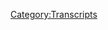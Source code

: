 {{DEFAULTSORT:
    #_TRANSCRIPT_0144:March 25-31, Part 2
}}{{Transcript
    | title         = [[144: March 25-31, Part 2]]
    | caption       = [https://knowledgefight.libsyn.com/knowledge-fight-mar-25-31-part-2 Listen to this episode on Libsyn]
    | episodeNumber = [[144: March 25-31, Part 2|144]]
    | length        = 02:14:32
}}

{{MessageBox
    | header     = Warning: Bot Generated Content
    | text       = This transcript was automatically generated by transcription software and likely contains many mistakes and misattributions. Please check the audio for definitive quotes, attribution, and context.
    | image      = N3yvass4myg91.webp
    | imagewidth = 50px
    | id         = warning
}}

{{TranscriptBlock
    | name      = Unknown Speaker
    | timestamp = 00:00:00.000
    | text      = Andy in Kansas, you're on the air, thanks for holding.
}}

{{TranscriptBlock
    | name      = Unknown Speaker
    | timestamp = 00:00:04.000
    | text      = Hello Alex, I'm a first time caller, I'm a huge fan, I love your work.
}}

{{TranscriptBlock
    | name      = Unknown Speaker
    | timestamp = 00:00:07.200
    | text      = I love you.
}}

{{TranscriptBlock
    | name      = Unknown Speaker
    | timestamp = 00:00:07.759
    | text      = Hey everybody, welcome back to Knowledge Fight, I'm Dan.
}}

{{TranscriptBlock
    | name      = Unknown Speaker
    | timestamp = 00:00:09.839
    | text      = I'm Jordan.
}}

{{TranscriptBlock
    | name      = Unknown Speaker
    | timestamp = 00:00:10.560
    | text      = Welcome to part two of the week that was last week while Jordan was on vacation.
}}

{{TranscriptBlock
    | name      = Unknown Speaker
    | timestamp = 00:00:17.120
    | text      = This is part two of the week of March 25th to March 30th.
}}

{{TranscriptBlock
    | name      = Unknown Speaker
    | timestamp = 00:00:22.719
    | text      = You listened to part one and we needed to separate it into two parts.
}}

{{TranscriptBlock
    | name      = Unknown Speaker
    | timestamp = 00:00:26.719
    | text      = You understand now.
}}

{{TranscriptBlock
    | name      = Unknown Speaker
    | timestamp = 00:00:27.679
    | text      = Yeah, no, I completely understand now.
}}

{{TranscriptBlock
    | name      = Unknown Speaker
    | timestamp = 00:00:29.920
    | text      = Listen to part one, wash the taste out of your mouth.
}}

{{TranscriptBlock
    | name      = Unknown Speaker
    | timestamp = 00:00:33.280
    | text      = Right.
}}

{{TranscriptBlock
    | name      = Unknown Speaker
    | timestamp = 00:00:33.759
    | text      = If you are listening to this immediately after listening to part one, let me tell you something.
}}

{{TranscriptBlock
    | name      = Unknown Speaker
    | timestamp = 00:00:39.039
    | text      = Go get a drink, go do something.
}}

{{TranscriptBlock
    | name      = Unknown Speaker
    | timestamp = 00:00:42.079
    | text      = Take a bath.
}}

{{TranscriptBlock
    | name      = Unknown Speaker
    | timestamp = 00:00:42.799
    | text      = Just let that one go and now Dan is promising me this will be the most fun I've ever had
}}

{{TranscriptBlock
    | name      = Unknown Speaker
    | timestamp = 00:00:49.840
    | text      = in my entire life.
}}

{{TranscriptBlock
    | name      = Unknown Speaker
    | timestamp = 00:00:50.640
    | text      = This is a podcast where I know a lot about Alex Jones.
}}

{{TranscriptBlock
    | name      = Unknown Speaker
    | timestamp = 00:00:52.880
    | text      = I don't know anything about Alex Jones.
}}

{{TranscriptBlock
    | name      = Unknown Speaker
    | timestamp = 00:00:54.240
    | text      = There, we got that covered.
}}

{{TranscriptBlock
    | name      = Unknown Speaker
    | timestamp = 00:00:55.039
    | text      = There we go.
}}

{{TranscriptBlock
    | name      = Unknown Speaker
    | timestamp = 00:00:55.520
    | text      = Um, so before we get going, should I reiterate my feelings on California or are we good there?
}}

{{TranscriptBlock
    | name      = Unknown Speaker
    | timestamp = 00:01:02.079
    | text      = We're good.
}}

{{TranscriptBlock
    | name      = Unknown Speaker
    | timestamp = 00:01:02.560
    | text      = Okay.
}}

{{TranscriptBlock
    | name      = Unknown Speaker
    | timestamp = 00:01:03.439
    | text      = Before we get going and I fully explain that we're recording this immediately after we
}}

{{TranscriptBlock
    | name      = Unknown Speaker
    | timestamp = 00:01:07.760
    | text      = recorded the first part, I would like to give a shout out to a new donor.
}}

{{TranscriptBlock
    | name      = Unknown Speaker
    | timestamp = 00:01:12.480
    | text      = Oh shit.
}}

{{TranscriptBlock
    | name      = Unknown Speaker
    | timestamp = 00:01:13.200
    | text      = What's going on out there, Kirk?
}}

{{TranscriptBlock
    | name      = Unknown Speaker
    | timestamp = 00:01:15.120
    | text      = I'm a policy wonk.
}}

{{TranscriptBlock
    | name      = Unknown Speaker
    | timestamp = 00:01:16.319
    | text      = Thank you so much for joining us.
}}

{{TranscriptBlock
    | name      = Unknown Speaker
    | timestamp = 00:01:17.359
    | text      = Kirk, absolutely.
}}

{{TranscriptBlock
    | name      = Unknown Speaker
    | timestamp = 00:01:19.280
    | text      = If you are Kirk Cameron, weird that you listen to this show.
}}

{{TranscriptBlock
    | name      = Unknown Speaker
    | timestamp = 00:01:22.480
    | text      = Super weird.
}}

{{TranscriptBlock
    | name      = Unknown Speaker
    | timestamp = 00:01:23.280
    | text      = Very disappointed.
}}

{{TranscriptBlock
    | name      = Unknown Speaker
    | timestamp = 00:01:24.159
    | text      = Super weird.
}}

{{TranscriptBlock
    | name      = Unknown Speaker
    | timestamp = 00:01:25.120
    | text      = Very disappointed.
}}

{{TranscriptBlock
    | name      = Unknown Speaker
    | timestamp = 00:01:26.000
    | text      = I thought you were going to go with captain Kirk.
}}

{{TranscriptBlock
    | name      = Unknown Speaker
    | timestamp = 00:01:27.760
    | text      = Why would I go with captain Kirk?
}}

{{TranscriptBlock
    | name      = Unknown Speaker
    | timestamp = 00:01:29.280
    | text      = He's a fictional character and his name is James, but I was hoping you would go with
}}

{{TranscriptBlock
    | name      = Unknown Speaker
    | timestamp = 00:01:34.560
    | text      = captain Kirk because then I was going to pivot that pre-planned bits.
}}

{{TranscriptBlock
    | name      = Unknown Speaker
    | timestamp = 00:01:39.280
    | text      = I was going to pivot that into how there was a masterpiece song on the ghetto D album.
}}

{{TranscriptBlock
    | name      = Unknown Speaker
    | timestamp = 00:01:44.480
    | text      = All right.
}}

{{TranscriptBlock
    | name      = Unknown Speaker
    | timestamp = 00:01:44.879
    | text      = All right.
}}

{{TranscriptBlock
    | name      = Unknown Speaker
    | timestamp = 00:01:45.359
    | text      = An album cut called captain Kirk featuring fiend.
}}

{{TranscriptBlock
    | name      = Unknown Speaker
    | timestamp = 00:01:49.439
    | text      = And I can't remember who the other feature is.
}}

{{TranscriptBlock
    | name      = Unknown Speaker
    | timestamp = 00:01:50.959
    | text      = It might've been big Ed the assassin.
}}

{{TranscriptBlock
    | name      = Unknown Speaker
    | timestamp = 00:01:52.640
    | text      = Okay.
}}

{{TranscriptBlock
    | name      = Unknown Speaker
    | timestamp = 00:01:53.359
    | text      = Okay.
}}

{{TranscriptBlock
    | name      = Unknown Speaker
    | timestamp = 00:01:54.079
    | text      = But, uh, it's about how master P is captain Kirk and he's, uh, he's, uh, down here and
}}

{{TranscriptBlock
    | name      = Unknown Speaker
    | timestamp = 00:01:59.200
    | text      = he has to put up with these hoes.
}}

{{TranscriptBlock
    | name      = Unknown Speaker
    | timestamp = 00:02:00.799
    | text      = That, that will happen.
}}

{{TranscriptBlock
    | name      = Unknown Speaker
    | timestamp = 00:02:02.400
    | text      = The chorus of it.
}}

{{TranscriptBlock
    | name      = Unknown Speaker
    | timestamp = 00:02:03.439
    | text      = If you are master P, you will have to put up with hose.
}}

{{TranscriptBlock
    | name      = Unknown Speaker
    | timestamp = 00:02:06.640
    | text      = That's just the truth.
}}

{{TranscriptBlock
    | name      = Unknown Speaker
    | timestamp = 00:02:07.519
    | text      = The chorus of it.
}}

{{TranscriptBlock
    | name      = Unknown Speaker
    | timestamp = 00:02:08.240
    | text      = I don't know who it was.
}}

{{TranscriptBlock
    | name      = Unknown Speaker
    | timestamp = 00:02:09.120
    | text      = It might've been Mia X.
}}

{{TranscriptBlock
    | name      = Unknown Speaker
    | timestamp = 00:02:10.560
    | text      = It might've been one of the other ladies who didn't really have album deals.
}}

{{TranscriptBlock
    | name      = Unknown Speaker
    | timestamp = 00:02:14.560
    | text      = You're explaining this bit to a level that is, uh, uh, uh, unconscionable.
}}

{{TranscriptBlock
    | name      = Unknown Speaker
    | timestamp = 00:02:19.520
    | text      = The chorus of it is a lady singing captain Kirk, can you save me captain Kirk?
}}

{{TranscriptBlock
    | name      = Unknown Speaker
    | timestamp = 00:02:25.120
    | text      = I want to have your baby.
}}

{{TranscriptBlock
    | name      = Unknown Speaker
    | timestamp = 00:02:27.039
    | text      = That's a good, that's a good rhyme.
}}

{{TranscriptBlock
    | name      = Unknown Speaker
    | timestamp = 00:02:28.639
    | text      = The whole thing is an elaborate metaphor for how master P now that he has, uh, record industry
}}

{{TranscriptBlock
    | name      = Unknown Speaker
    | timestamp = 00:02:35.599
    | text      = success can beam women out of the ghetto.
}}

{{TranscriptBlock
    | name      = Unknown Speaker
    | timestamp = 00:02:38.560
    | text      = Right.
}}

{{TranscriptBlock
    | name      = Unknown Speaker
    | timestamp = 00:02:38.879
    | text      = And it is an unfortunately misogynistic take on it.
}}

{{TranscriptBlock
    | name      = Unknown Speaker
    | timestamp = 00:02:41.759
    | text      = Yeah.
}}

{{TranscriptBlock
    | name      = Unknown Speaker
    | timestamp = 00:02:41.919
    | text      = That's not great at the same time.
}}

{{TranscriptBlock
    | name      = Unknown Speaker
    | timestamp = 00:02:44.159
    | text      = But at the same time, I enjoyed the creativity of the metaphor because on the level of no
}}

{{TranscriptBlock
    | name      = Unknown Speaker
    | timestamp = 00:02:48.560
    | text      = limit records, that was unheard of the level of extended metaphor.
}}

{{TranscriptBlock
    | name      = Unknown Speaker
    | timestamp = 00:02:54.400
    | text      = I feel like this is way better than if I had led you into the bit.
}}

{{TranscriptBlock
    | name      = Unknown Speaker
    | timestamp = 00:02:59.199
    | text      = Yeah, probably.
}}

{{TranscriptBlock
    | name      = Unknown Speaker
    | timestamp = 00:03:00.000
    | text      = Yeah.
}}

{{TranscriptBlock
    | name      = Unknown Speaker
    | timestamp = 00:03:00.240
    | text      = Anyway.
}}

{{TranscriptBlock
    | name      = Unknown Speaker
    | timestamp = 00:03:04.560
    | text      = Anyways, Kirk Cameron, you really should have made the left behind series.
}}

{{TranscriptBlock
    | name      = Unknown Speaker
    | timestamp = 00:03:08.159
    | text      = That's all I'm saying.
}}

{{TranscriptBlock
    | name      = Unknown Speaker
    | timestamp = 00:03:09.039
    | text      = Thank you so much.
}}

{{TranscriptBlock
    | name      = Unknown Speaker
    | timestamp = 00:03:09.599
    | text      = And if you'd like to become a policy wonk, you can by going to our website, knowledgefight.com,
}}

{{TranscriptBlock
    | name      = Unknown Speaker
    | timestamp = 00:03:14.000
    | text      = click the support the show button or going to Amazon and buying left behind.
}}

{{TranscriptBlock
    | name      = Unknown Speaker
    | timestamp = 00:03:17.599
    | text      = I don't know.
}}

{{TranscriptBlock
    | name      = Unknown Speaker
    | timestamp = 00:03:18.000
    | text      = I don't know how it works.
}}

{{TranscriptBlock
    | name      = Unknown Speaker
    | timestamp = 00:03:18.960
    | text      = Get OD.
}}

{{TranscriptBlock
    | name      = Unknown Speaker
    | timestamp = 00:03:21.039
    | text      = Available on compact disc.
}}

{{TranscriptBlock
    | name      = Unknown Speaker
    | timestamp = 00:03:22.879
    | text      = Yep.
}}

{{TranscriptBlock
    | name      = Unknown Speaker
    | timestamp = 00:03:23.120
    | text      = There you go.
}}

{{TranscriptBlock
    | name      = Unknown Speaker
    | timestamp = 00:03:24.240
    | text      = In stores all over the wherever record stores still exist.
}}

{{TranscriptBlock
    | name      = Unknown Speaker
    | timestamp = 00:03:28.719
    | text      = Yeah.
}}

{{TranscriptBlock
    | name      = Unknown Speaker
    | timestamp = 00:03:29.039
    | text      = Still better than the last dawn.
}}

{{TranscriptBlock
    | name      = Unknown Speaker
    | timestamp = 00:03:31.360
    | text      = His follow up double CD by master P was a terrible effort.
}}

{{TranscriptBlock
    | name      = Unknown Speaker
    | timestamp = 00:03:35.280
    | text      = Although there were a couple of songs on there that was pretty decent.
}}

{{TranscriptBlock
    | name      = Unknown Speaker
    | timestamp = 00:03:37.599
    | text      = I miss my homies was a good song.
}}

{{TranscriptBlock
    | name      = Unknown Speaker
    | timestamp = 00:03:39.120
    | text      = Was that on get OD?
}}

{{TranscriptBlock
    | name      = Unknown Speaker
    | timestamp = 00:03:40.000
    | text      = I think that was on the last dawn.
}}

{{TranscriptBlock
    | name      = Unknown Speaker
    | timestamp = 00:03:41.599
    | text      = Anyway, the best.
}}

{{TranscriptBlock
    | name      = Unknown Speaker
    | timestamp = 00:03:42.240
    | text      = I'm just going to let you go.
}}

{{TranscriptBlock
    | name      = Unknown Speaker
    | timestamp = 00:03:43.759
    | text      = Let's let's just see how far this goes.
}}

{{TranscriptBlock
    | name      = Unknown Speaker
    | timestamp = 00:03:45.759
    | text      = Unfortunately, the best album of no limits entire catalog was by C murder who ended up
}}

{{TranscriptBlock
    | name      = Unknown Speaker
    | timestamp = 00:03:50.159
    | text      = murdering somebody, which was like the definition of not irony.
}}

{{TranscriptBlock
    | name      = Unknown Speaker
    | timestamp = 00:03:57.039
    | text      = Yeah, he has a lyric.
}}

{{TranscriptBlock
    | name      = Unknown Speaker
    | timestamp = 00:03:58.800
    | text      = Literally.
}}

{{TranscriptBlock
    | name      = Unknown Speaker
    | timestamp = 00:03:59.280
    | text      = That is you take the C out my name and you're left with a homicide, which is followed up
}}

{{TranscriptBlock
    | name      = Unknown Speaker
    | timestamp = 00:04:04.560
    | text      = by the ghetto.
}}

{{TranscriptBlock
    | name      = Unknown Speaker
    | timestamp = 00:04:05.520
    | text      = Make me crazy.
}}

{{TranscriptBlock
    | name      = Unknown Speaker
    | timestamp = 00:04:07.599
    | text      = All right.
}}

{{TranscriptBlock
    | name      = Unknown Speaker
    | timestamp = 00:04:08.560
    | text      = His lawyer, his argue lawyer, his lawyer argued in court that he was incapable of the
}}

{{TranscriptBlock
    | name      = Unknown Speaker
    | timestamp = 00:04:14.560
    | text      = crime of homicide, right?
}}

{{TranscriptBlock
    | name      = Unknown Speaker
    | timestamp = 00:04:16.000
    | text      = My name is C murder.
}}

{{TranscriptBlock
    | name      = Unknown Speaker
    | timestamp = 00:04:19.600
    | text      = But be that as it may, his Vaseline is probably the best album of no limits entire catalog.
}}

{{TranscriptBlock
    | name      = Unknown Speaker
    | timestamp = 00:04:24.879
    | text      = If you disagree, please send an email to knowledge fight at gmail.com and we can discuss it.
}}

{{TranscriptBlock
    | name      = Unknown Speaker
    | timestamp = 00:04:29.120
    | text      = Don't don't do it.
}}

{{TranscriptBlock
    | name      = Unknown Speaker
    | timestamp = 00:04:30.800
    | text      = Don't you don't want to you don't want to open that can of worms with Dan.
}}

{{TranscriptBlock
    | name      = Unknown Speaker
    | timestamp = 00:04:33.600
    | text      = Also, Mr Servants to next level is a great album.
}}

{{TranscriptBlock
    | name      = Unknown Speaker
    | timestamp = 00:04:37.120
    | text      = Also, as long as you think Dan's articles may be the email that you will get about
}}

{{TranscriptBlock
    | name      = Unknown Speaker
    | timestamp = 00:04:44.480
    | text      = no limit records will be 400 pages long.
}}

{{TranscriptBlock
    | name      = Unknown Speaker
    | timestamp = 00:04:48.959
    | text      = Roughly.
}}

{{TranscriptBlock
    | name      = Unknown Speaker
    | timestamp = 00:04:49.439
    | text      = Silk the Shocker has some respectable work.
}}

{{TranscriptBlock
    | name      = Unknown Speaker
    | timestamp = 00:04:51.839
    | text      = The game is to be sold, not to be told by Snoop Dogg was kind of disappointing.
}}

{{TranscriptBlock
    | name      = Unknown Speaker
    | timestamp = 00:04:55.040
    | text      = Did you say the shocker?
}}

{{TranscriptBlock
    | name      = Unknown Speaker
    | timestamp = 00:04:56.800
    | text      = Yeah, I think it's I think it's I don't remember how it's still the shocker.
}}

{{TranscriptBlock
    | name      = Unknown Speaker
    | timestamp = 00:05:01.360
    | text      = Who cares?
}}

{{TranscriptBlock
    | name      = Unknown Speaker
    | timestamp = 00:05:02.399
    | text      = I do.
}}

{{TranscriptBlock
    | name      = Unknown Speaker
    | timestamp = 00:05:02.879
    | text      = You know what?
}}

{{TranscriptBlock
    | name      = Unknown Speaker
    | timestamp = 00:05:03.279
    | text      = Apparently you don't despite your everlasting knowledge of no limit records.
}}

{{TranscriptBlock
    | name      = Unknown Speaker
    | timestamp = 00:05:07.839
    | text      = In terms of that misspeaking, I would like to say it ain't my fault.
}}

{{TranscriptBlock
    | name      = Unknown Speaker
    | timestamp = 00:05:12.000
    | text      = Did I do that?
}}

{{TranscriptBlock
    | name      = Unknown Speaker
    | timestamp = 00:05:12.959
    | text      = It ain't my fault.
}}

{{TranscriptBlock
    | name      = Unknown Speaker
    | timestamp = 00:05:14.879
    | text      = All right.
}}

{{TranscriptBlock
    | name      = Unknown Speaker
    | timestamp = 00:05:15.519
    | text      = What do we had?
}}

{{TranscriptBlock
    | name      = Unknown Speaker
    | timestamp = 00:05:17.519
    | text      = Did we already say that?
}}

{{TranscriptBlock
    | name      = Unknown Speaker
    | timestamp = 00:05:18.639
    | text      = You know a lot about Alex Jones?
}}

{{TranscriptBlock
    | name      = Unknown Speaker
    | timestamp = 00:05:19.920
    | text      = I don't know.
}}

{{TranscriptBlock
    | name      = Unknown Speaker
    | timestamp = 00:05:20.399
    | text      = Okay.
}}

{{TranscriptBlock
    | name      = Unknown Speaker
    | timestamp = 00:05:20.720
    | text      = All right.
}}

{{TranscriptBlock
    | name      = Unknown Speaker
    | timestamp = 00:05:21.199
    | text      = Also, spoiler alert.
}}

{{TranscriptBlock
    | name      = Unknown Speaker
    | timestamp = 00:05:22.079
    | text      = Silk the Shocker and Mystical did silk.
}}

{{TranscriptBlock
    | name      = Unknown Speaker
    | timestamp = 00:05:24.720
    | text      = Duh.
}}

{{TranscriptBlock
    | name      = Unknown Speaker
    | timestamp = 00:05:25.360
    | text      = Thank you very much.
}}

{{TranscriptBlock
    | name      = Unknown Speaker
    | timestamp = 00:05:26.319
    | text      = They did two versions of It Ain't My Fault because they wanted to put one out on each
}}

{{TranscriptBlock
    | name      = Unknown Speaker
    | timestamp = 00:05:30.240
    | text      = of their albums.
}}

{{TranscriptBlock
    | name      = Unknown Speaker
    | timestamp = 00:05:31.040
    | text      = Right.
}}

{{TranscriptBlock
    | name      = Unknown Speaker
    | timestamp = 00:05:31.600
    | text      = But unlike unlike a lot of these assholes, I'm talking about Michael McDonald and Kenny
}}

{{TranscriptBlock
    | name      = Unknown Speaker
    | timestamp = 00:05:36.160
    | text      = Loggins.
}}

{{TranscriptBlock
    | name      = Unknown Speaker
    | timestamp = 00:05:36.879
    | text      = How dare you?
}}

{{TranscriptBlock
    | name      = Unknown Speaker
    | timestamp = 00:05:37.759
    | text      = They would make you are not even allowed to put those names in your mouth, sir.
}}

{{TranscriptBlock
    | name      = Unknown Speaker
    | timestamp = 00:05:41.519
    | text      = Michael McDonald and Kenny Loggins would do versions of like taking it to the streets
}}

{{TranscriptBlock
    | name      = Unknown Speaker
    | timestamp = 00:05:46.720
    | text      = and like this is it.
}}

{{TranscriptBlock
    | name      = Unknown Speaker
    | timestamp = 00:05:50.319
    | text      = Like they would write them together and then they would put them on the same like one.
}}

{{TranscriptBlock
    | name      = Unknown Speaker
    | timestamp = 00:05:54.480
    | text      = It would be they'd be on both of their albums, but it would be the same song.
}}

{{TranscriptBlock
    | name      = Unknown Speaker
    | timestamp = 00:06:02.079
    | text      = Never mind.
}}

{{TranscriptBlock
    | name      = Unknown Speaker
    | timestamp = 00:06:02.879
    | text      = So if you finish, if you just finished part one, this is exactly the palate cleanser you
}}

{{TranscriptBlock
    | name      = Unknown Speaker
    | timestamp = 00:06:08.000
    | text      = need to get into part two.
}}

{{TranscriptBlock
    | name      = Unknown Speaker
    | timestamp = 00:06:09.040
    | text      = That's why I'm doing this.
}}

{{TranscriptBlock
    | name      = Unknown Speaker
    | timestamp = 00:06:09.839
    | text      = I can see that.
}}

{{TranscriptBlock
    | name      = Unknown Speaker
    | timestamp = 00:06:11.279
    | text      = My point is that Silk the Shocker and Mystical when they did It Ain't My Fault.
}}

{{TranscriptBlock
    | name      = Unknown Speaker
    | timestamp = 00:06:14.000
    | text      = You're still saying it wrong.
}}

{{TranscriptBlock
    | name      = Unknown Speaker
    | timestamp = 00:06:15.600
    | text      = Silk the Shocker.
}}

{{TranscriptBlock
    | name      = Unknown Speaker
    | timestamp = 00:06:17.120
    | text      = Who cares?
}}

{{TranscriptBlock
    | name      = Unknown Speaker
    | timestamp = 00:06:17.680
    | text      = All right.
}}

{{TranscriptBlock
    | name      = Unknown Speaker
    | timestamp = 00:06:18.720
    | text      = When they did It Ain't My Fault and It Ain't My Fault Part Two.
}}

{{TranscriptBlock
    | name      = Unknown Speaker
    | timestamp = 00:06:21.439
    | text      = Yep.
}}

{{TranscriptBlock
    | name      = Unknown Speaker
    | timestamp = 00:06:22.079
    | text      = Totally different songs.
}}

{{TranscriptBlock
    | name      = Unknown Speaker
    | timestamp = 00:06:23.279
    | text      = Just like this part one and part two of Monday's podcast episode.
}}

{{TranscriptBlock
    | name      = Unknown Speaker
    | timestamp = 00:06:28.480
    | text      = And as for part one, It Ain't My Fault.
}}

{{TranscriptBlock
    | name      = Unknown Speaker
    | timestamp = 00:06:31.439
    | text      = It is Alex's fault.
}}

{{TranscriptBlock
    | name      = Unknown Speaker
    | timestamp = 00:06:32.639
    | text      = Entirely.
}}

{{TranscriptBlock
    | name      = Unknown Speaker
    | timestamp = 00:06:33.439
    | text      = Entirely his fault.
}}

{{TranscriptBlock
    | name      = Unknown Speaker
    | timestamp = 00:06:35.040
    | text      = So we talked on the last episode about the Sunday episode.
}}

{{TranscriptBlock
    | name      = Unknown Speaker
    | timestamp = 00:06:37.839
    | text      = They wanted you to come up with a better transition than So We Talked.
}}

{{TranscriptBlock
    | name      = Unknown Speaker
    | timestamp = 00:06:41.519
    | text      = Come on, Dan.
}}

{{TranscriptBlock
    | name      = Unknown Speaker
    | timestamp = 00:06:42.240
    | text      = I expect more of you.
}}

{{TranscriptBlock
    | name      = Unknown Speaker
    | timestamp = 00:06:43.360
    | text      = Speaking of expecting more.
}}

{{TranscriptBlock
    | name      = Unknown Speaker
    | timestamp = 00:06:44.720
    | text      = There you go!
}}

{{TranscriptBlock
    | name      = Unknown Speaker
    | timestamp = 00:06:46.000
    | text      = I was forced.
}}

{{TranscriptBlock
    | name      = Unknown Speaker
    | timestamp = 00:06:47.040
    | text      = I know a little bit.
}}

{{TranscriptBlock
    | name      = Unknown Speaker
    | timestamp = 00:06:48.560
    | text      = So we talked about the Sunday episode where Owen Schroyer introduced the idea of like,
}}

{{TranscriptBlock
    | name      = Unknown Speaker
    | timestamp = 00:06:54.959
    | text      = we need our own David Hogg.
}}

{{TranscriptBlock
    | name      = Unknown Speaker
    | timestamp = 00:06:56.399
    | text      = Right, right, right.
}}

{{TranscriptBlock
    | name      = Unknown Speaker
    | timestamp = 00:06:57.199
    | text      = That garbage pile of shit being wrong and Alex loving it.
}}

{{TranscriptBlock
    | name      = Unknown Speaker
    | timestamp = 00:07:00.560
    | text      = And there wasn't really anything else all that interesting that happened.
}}

{{TranscriptBlock
    | name      = Unknown Speaker
    | timestamp = 00:07:03.120
    | text      = So that will be left off of today's episode.
}}

{{TranscriptBlock
    | name      = Unknown Speaker
    | timestamp = 00:07:05.120
    | text      = Well, Owen Schroyer was there.
}}

{{TranscriptBlock
    | name      = Unknown Speaker
    | timestamp = 00:07:06.480
    | text      = Also left off of today's episode is Monday the 26th.
}}

{{TranscriptBlock
    | name      = Unknown Speaker
    | timestamp = 00:07:11.120
    | text      = There's really nothing all that much that we need to talk about.
}}

{{TranscriptBlock
    | name      = Unknown Speaker
    | timestamp = 00:07:14.160
    | text      = Except that Mike Cernovich shows up.
}}

{{TranscriptBlock
    | name      = Unknown Speaker
    | timestamp = 00:07:18.560
    | text      = And Mike Cernovich accidentally reveals...
}}

{{TranscriptBlock
    | name      = Unknown Speaker
    | timestamp = 00:07:21.120
    | text      = I assume he has thoughts on the Infinity War trailer?
}}

{{TranscriptBlock
    | name      = Unknown Speaker
    | timestamp = 00:07:23.759
    | text      = No, he's actually straight up being like,
}}

{{TranscriptBlock
    | name      = Unknown Speaker
    | timestamp = 00:07:27.759
    | text      = he's doing the move that I'm going to call the Paul Joseph Watson.
}}

{{TranscriptBlock
    | name      = Unknown Speaker
    | timestamp = 00:07:32.480
    | text      = Which is, or just call it the Mike Cernovich from six months ago.
}}

{{TranscriptBlock
    | name      = Unknown Speaker
    | timestamp = 00:07:35.920
    | text      = Okay, I'm done with Trump kind of thing.
}}

{{TranscriptBlock
    | name      = Unknown Speaker
    | timestamp = 00:07:37.920
    | text      = Right, right, right, right.
}}

{{TranscriptBlock
    | name      = Unknown Speaker
    | timestamp = 00:07:38.720
    | text      = He's giving a lot of like, Trump doesn't care about us.
}}

{{TranscriptBlock
    | name      = Unknown Speaker
    | timestamp = 00:07:41.680
    | text      = Well, yeah, duh, you stupid motherfuckers.
}}

{{TranscriptBlock
    | name      = Unknown Speaker
    | timestamp = 00:07:44.720
    | text      = Yeah, you guys got played by a pro.
}}

{{TranscriptBlock
    | name      = Unknown Speaker
    | timestamp = 00:07:48.720
    | text      = So he ends up expressing on this episode something that I think is very fucked up.
}}

{{TranscriptBlock
    | name      = Unknown Speaker
    | timestamp = 00:07:54.160
    | text      = And that is a mentality that really reveals that he kind of only cares about money.
}}

{{TranscriptBlock
    | name      = Unknown Speaker
    | timestamp = 00:07:59.360
    | text      = And so we'll listen to that really quick.
}}

{{TranscriptBlock
    | name      = Unknown Speaker
    | timestamp = 00:08:00.720
    | text      = If I go on one little Christian station in Alabama and plug my videos,
}}

{{TranscriptBlock
    | name      = Unknown Speaker
    | timestamp = 00:08:07.120
    | text      = I would sell a thousand copies.
}}

{{TranscriptBlock
    | name      = Unknown Speaker
    | timestamp = 00:08:08.879
    | text      = I'd go on CNN and plug it and sell none.
}}

{{TranscriptBlock
    | name      = Unknown Speaker
    | timestamp = 00:08:11.680
    | text      = There's zombies watching.
}}

{{TranscriptBlock
    | name      = Unknown Speaker
    | timestamp = 00:08:13.120
    | text      = It's background noise.
}}

{{TranscriptBlock
    | name      = Unknown Speaker
    | timestamp = 00:08:14.480
    | text      = It's elevator music.
}}

{{TranscriptBlock
    | name      = Unknown Speaker
    | timestamp = 00:08:16.560
    | text      = People are not listening.
}}

{{TranscriptBlock
    | name      = Unknown Speaker
    | timestamp = 00:08:18.560
    | text      = Well, yeah, and actually NBC wanted to do a big interview with me.
}}

{{TranscriptBlock
    | name      = Unknown Speaker
    | timestamp = 00:08:22.399
    | text      = And I told the guy who seemed like a nice guy said,
}}

{{TranscriptBlock
    | name      = Unknown Speaker
    | timestamp = 00:08:25.040
    | text      = I go, look, man, no offense, but I'm just bored with people coming in
}}

{{TranscriptBlock
    | name      = Unknown Speaker
    | timestamp = 00:08:30.000
    | text      = and trying to bring up irrelevant stuff because it doesn't move the needle for me.
}}

{{TranscriptBlock
    | name      = Unknown Speaker
    | timestamp = 00:08:34.320
    | text      = Being on NBC, for me, just doesn't move the needle at all.
}}

{{TranscriptBlock
    | name      = Unknown Speaker
    | timestamp = 00:08:38.559
    | text      = 60 Minutes.
}}

{{TranscriptBlock
    | name      = Unknown Speaker
    | timestamp = 00:08:39.279
    | text      = I didn't sell any books, Alex.
}}

{{TranscriptBlock
    | name      = Unknown Speaker
    | timestamp = 00:08:40.480
    | text      = 15 million people watched.
}}

{{TranscriptBlock
    | name      = Unknown Speaker
    | timestamp = 00:08:42.240
    | text      = I sold zero books, none at all.
}}

{{TranscriptBlock
    | name      = Unknown Speaker
    | timestamp = 00:08:44.960
    | text      = So I'm thinking, I went on HBO Vice.
}}

{{TranscriptBlock
    | name      = Unknown Speaker
    | timestamp = 00:08:47.919
    | text      = They spent 13 hours with me, 13 hours.
}}

{{TranscriptBlock
    | name      = Unknown Speaker
    | timestamp = 00:08:51.519
    | text      = I didn't sell one book of Guerrilla Mindset from that video.
}}

{{TranscriptBlock
    | name      = Unknown Speaker
    | timestamp = 00:08:55.120
    | text      = But when I come on your show and I talk about how Guerrilla Mindset has
}}

{{TranscriptBlock
    | name      = Unknown Speaker
    | timestamp = 00:08:59.039
    | text      = over a thousand reviews on Amazon and also a hundred and just like that,
}}

{{TranscriptBlock
    | name      = Unknown Speaker
    | timestamp = 00:09:03.360
    | text      = people go, wow, over a thousand reviews on Amazon.
}}

{{TranscriptBlock
    | name      = Unknown Speaker
    | timestamp = 00:09:05.600
    | text      = Yeah, like almost no.
}}

{{TranscriptBlock
    | name      = Unknown Speaker
    | timestamp = 00:09:06.960
    | text      = We have an awake, active audience.
}}

{{TranscriptBlock
    | name      = Unknown Speaker
    | timestamp = 00:09:09.279
    | text      = That's one theory.
}}

{{TranscriptBlock
    | name      = Unknown Speaker
    | timestamp = 00:09:10.480
    | text      = Another theory is that your viewers are dumber.
}}

{{TranscriptBlock
    | name      = Unknown Speaker
    | timestamp = 00:09:13.360
    | text      = Well, Infowars is essentially the QVC for unemployable paranoid con men.
}}

{{TranscriptBlock
    | name      = Unknown Speaker
    | timestamp = 00:09:17.679
    | text      = Right.
}}

{{TranscriptBlock
    | name      = Unknown Speaker
    | timestamp = 00:09:18.559
    | text      = And so they just come on and do basically sales pitches.
}}

{{TranscriptBlock
    | name      = Unknown Speaker
    | timestamp = 00:09:22.080
    | text      = Yeah.
}}

{{TranscriptBlock
    | name      = Unknown Speaker
    | timestamp = 00:09:22.399
    | text      = And that's what he's doing there.
}}

{{TranscriptBlock
    | name      = Unknown Speaker
    | timestamp = 00:09:23.519
    | text      = We're extending this sale for exactly one hour.
}}

{{TranscriptBlock
    | name      = Unknown Speaker
    | timestamp = 00:09:27.519
    | text      = You are never going to.
}}

{{TranscriptBlock
    | name      = Unknown Speaker
    | timestamp = 00:09:28.639
    | text      = We're recording this on Easter.
}}

{{TranscriptBlock
    | name      = Unknown Speaker
    | timestamp = 00:09:30.399
    | text      = The Easter sale.
}}

{{TranscriptBlock
    | name      = Unknown Speaker
    | timestamp = 00:09:31.039
    | text      = The Easter sale is in effect?
}}

{{TranscriptBlock
    | name      = Unknown Speaker
    | timestamp = 00:09:32.559
    | text      = Oh, for the...
}}

{{TranscriptBlock
    | name      = Unknown Speaker
    | timestamp = 00:09:33.759
    | text      = For the first time in a year, that joke is probably relevant.
}}

{{TranscriptBlock
    | name      = Unknown Speaker
    | timestamp = 00:09:41.279
    | text      = So, I mean, it's the...
}}

{{TranscriptBlock
    | name      = Unknown Speaker
    | timestamp = 00:09:42.480
    | text      = What do you mean it's relevant?
}}

{{TranscriptBlock
    | name      = Unknown Speaker
    | timestamp = 00:09:43.759
    | text      = It's been the same sale since last year.
}}

{{TranscriptBlock
    | name      = Unknown Speaker
    | timestamp = 00:09:46.480
    | text      = More or less.
}}

{{TranscriptBlock
    | name      = Unknown Speaker
    | timestamp = 00:09:47.759
    | text      = So the rest of the show is just a lot of nonsense.
}}

{{TranscriptBlock
    | name      = Unknown Speaker
    | timestamp = 00:09:50.799
    | text      = A lot of him yelling about David Hogg being like a globalist plant.
}}

{{TranscriptBlock
    | name      = Unknown Speaker
    | timestamp = 00:09:56.000
    | text      = Oh, David Hogg.
}}

{{TranscriptBlock
    | name      = Unknown Speaker
    | timestamp = 00:09:57.519
    | text      = They want our guns.
}}

{{TranscriptBlock
    | name      = Unknown Speaker
    | timestamp = 00:09:58.799
    | text      = It's all very scary.
}}

{{TranscriptBlock
    | name      = Unknown Speaker
    | timestamp = 00:10:00.799
    | text      = He has Gerald Cilenti on.
}}

{{TranscriptBlock
    | name      = Unknown Speaker
    | timestamp = 00:10:02.480
    | text      = It's not really all that interesting, so we do not need to discuss it.
}}

{{TranscriptBlock
    | name      = Unknown Speaker
    | timestamp = 00:10:06.639
    | text      = It is kind of fascinating to me that none of these people recognize how sad they are
}}

{{TranscriptBlock
    | name      = Unknown Speaker
    | timestamp = 00:10:13.039
    | text      = in attacking David Hogg.
}}

{{TranscriptBlock
    | name      = Unknown Speaker
    | timestamp = 00:10:15.519
    | text      = Like Laura Ingraham.
}}

{{TranscriptBlock
    | name      = Unknown Speaker
    | timestamp = 00:10:17.120
    | text      = That's fun.
}}

{{TranscriptBlock
    | name      = Unknown Speaker
    | timestamp = 00:10:17.759
    | text      = Like, Laura Ingraham and all of these people, like, they're so ingrained in this concept
}}

{{TranscriptBlock
    | name      = Unknown Speaker
    | timestamp = 00:10:24.480
    | text      = of viciously attacking anyone who disagrees with them that the moment, like, they don't
}}

{{TranscriptBlock
    | name      = Unknown Speaker
    | timestamp = 00:10:30.399
    | text      = get that this is a child.
}}

{{TranscriptBlock
    | name      = Unknown Speaker
    | timestamp = 00:10:33.039
    | text      = And this is a child who has survived trauma that they will never understand, that will
}}

{{TranscriptBlock
    | name      = Unknown Speaker
    | timestamp = 00:10:38.000
    | text      = never even be able to comprehend.
}}

{{TranscriptBlock
    | name      = Unknown Speaker
    | timestamp = 00:10:39.679
    | text      = And that might be a part of why Trump appeals to them so much.
}}

{{TranscriptBlock
    | name      = Unknown Speaker
    | timestamp = 00:10:43.759
    | text      = Of course.
}}

{{TranscriptBlock
    | name      = Unknown Speaker
    | timestamp = 00:10:44.080
    | text      = That he has that same...
}}

{{TranscriptBlock
    | name      = Unknown Speaker
    | timestamp = 00:10:45.120
    | text      = Complete sociopathy.
}}

{{TranscriptBlock
    | name      = Unknown Speaker
    | timestamp = 00:10:46.559
    | text      = Yeah, that same just attack people, fuck the consequences kind of thing.
}}

{{TranscriptBlock
    | name      = Unknown Speaker
    | timestamp = 00:10:51.200
    | text      = Regardless of what or who those people are.
}}

{{TranscriptBlock
    | name      = Unknown Speaker
    | timestamp = 00:10:54.320
    | text      = Like, it is kind of an interesting thing to realize that their defense...
}}

{{TranscriptBlock
    | name      = Unknown Speaker
    | timestamp = 00:10:59.440
    | text      = You know what?
}}

{{TranscriptBlock
    | name      = Unknown Speaker
    | timestamp = 00:11:00.080
    | text      = Alex Jones is like, his motto should just be, fuck the context, you know?
}}

{{TranscriptBlock
    | name      = Unknown Speaker
    | timestamp = 00:11:07.360
    | text      = Because that kind of behavior is that.
}}

{{TranscriptBlock
    | name      = Unknown Speaker
    | timestamp = 00:11:09.200
    | text      = It's just eliminating the context and just being like, fuck, fuck it.
}}

{{TranscriptBlock
    | name      = Unknown Speaker
    | timestamp = 00:11:12.960
    | text      = Always have the same mode of operation, and that is attack slash lie.
}}

{{TranscriptBlock
    | name      = Unknown Speaker
    | timestamp = 00:11:17.600
    | text      = No, if there was a nine-year-old that was like, or no, if there was like a five-year-old
}}

{{TranscriptBlock
    | name      = Unknown Speaker
    | timestamp = 00:11:23.919
    | text      = baby with a YouTube video where their parents were like, hey, how do you feel about Alex
}}

{{TranscriptBlock
    | name      = Unknown Speaker
    | timestamp = 00:11:28.799
    | text      = Jones?
}}

{{TranscriptBlock
    | name      = Unknown Speaker
    | timestamp = 00:11:29.120
    | text      = And the baby was like, fuck Alex Jones.
}}

{{TranscriptBlock
    | name      = Unknown Speaker
    | timestamp = 00:11:31.279
    | text      = He would be like, that baby's a fucking globalist and we need to kill that baby.
}}

{{TranscriptBlock
    | name      = Unknown Speaker
    | timestamp = 00:11:35.759
    | text      = He would start getting into like, some people are shockingly advanced at young ages.
}}

{{TranscriptBlock
    | name      = Unknown Speaker
    | timestamp = 00:11:41.679
    | text      = Yeah, yeah, yeah, yeah.
}}

{{TranscriptBlock
    | name      = Unknown Speaker
    | timestamp = 00:11:43.120
    | text      = So it's totally fine for me to call them pencil necks.
}}

{{TranscriptBlock
    | name      = Unknown Speaker
    | timestamp = 00:11:45.919
    | text      = He's probably an indigo child.
}}

{{TranscriptBlock
    | name      = Unknown Speaker
    | timestamp = 00:11:48.559
    | text      = Start flipping into Project Camelot.
}}

{{TranscriptBlock
    | name      = Unknown Speaker
    | timestamp = 00:11:50.639
    | text      = Yeah, why not?
}}

{{TranscriptBlock
    | name      = Unknown Speaker
    | timestamp = 00:11:51.519
    | text      = Which, by the way, I have two things I need to tell you.
}}

{{TranscriptBlock
    | name      = Unknown Speaker
    | timestamp = 00:11:54.559
    | text      = Yes.
}}

{{TranscriptBlock
    | name      = Unknown Speaker
    | timestamp = 00:11:55.519
    | text      = It was my sincere intention to surprise you with a Project Camelot episode for your first
}}

{{TranscriptBlock
    | name      = Unknown Speaker
    | timestamp = 00:12:01.919
    | text      = episode.
}}

{{TranscriptBlock
    | name      = Unknown Speaker
    | timestamp = 00:12:02.159
    | text      = Yeah, I know.
}}

{{TranscriptBlock
    | name      = Unknown Speaker
    | timestamp = 00:12:04.799
    | text      = I'm disappointed in you.
}}

{{TranscriptBlock
    | name      = Unknown Speaker
    | timestamp = 00:12:06.240
    | text      = Well, here's why.
}}

{{TranscriptBlock
    | name      = Unknown Speaker
    | timestamp = 00:12:08.559
    | text      = I listened to an episode where she talked to a lady who talks to aliens, and she mentioned
}}

{{TranscriptBlock
    | name      = Unknown Speaker
    | timestamp = 00:12:14.799
    | text      = that she had just gotten back from talking to Mark Richards.
}}

{{TranscriptBlock
    | name      = Unknown Speaker
    | timestamp = 00:12:18.720
    | text      = She went to Vacaville.
}}

{{TranscriptBlock
    | name      = Unknown Speaker
    | timestamp = 00:12:20.240
    | text      = No!
}}

{{TranscriptBlock
    | name      = Unknown Speaker
    | timestamp = 00:12:20.480
    | text      = No!
}}

{{TranscriptBlock
    | name      = Unknown Speaker
    | timestamp = 00:12:21.200
    | text      = Yeah.
}}

{{TranscriptBlock
    | name      = Unknown Speaker
    | timestamp = 00:12:21.679
    | text      = Okay.
}}

{{TranscriptBlock
    | name      = Unknown Speaker
    | timestamp = 00:12:22.480
    | text      = But...
}}

{{TranscriptBlock
    | name      = Unknown Speaker
    | timestamp = 00:12:23.039
    | text      = We got part nine?
}}

{{TranscriptBlock
    | name      = Unknown Speaker
    | timestamp = 00:12:24.159
    | text      = Well, it's coming, but it hasn't come out yet.
}}

{{TranscriptBlock
    | name      = Unknown Speaker
    | timestamp = 00:12:26.639
    | text      = So I can't do it.
}}

{{TranscriptBlock
    | name      = Unknown Speaker
    | timestamp = 00:12:27.440
    | text      = I want to surprise you with it so badly, but it didn't come.
}}

{{TranscriptBlock
    | name      = Unknown Speaker
    | timestamp = 00:12:30.639
    | text      = And then the two episodes that she did do since then, one of them is about Parkland
}}

{{TranscriptBlock
    | name      = Unknown Speaker
    | timestamp = 00:12:35.840
    | text      = being a false flag.
}}

{{TranscriptBlock
    | name      = Unknown Speaker
    | timestamp = 00:12:36.720
    | text      = Nope, definitely not doing that shit.
}}

{{TranscriptBlock
    | name      = Unknown Speaker
    | timestamp = 00:12:38.480
    | text      = And it reveals how much worse she is than we thought.
}}

{{TranscriptBlock
    | name      = Unknown Speaker
    | timestamp = 00:12:42.799
    | text      = No, we can't.
}}

{{TranscriptBlock
    | name      = Unknown Speaker
    | timestamp = 00:12:43.440
    | text      = She's...
}}

{{TranscriptBlock
    | name      = Unknown Speaker
    | timestamp = 00:12:44.080
    | text      = I wish you hadn't even told me that.
}}

{{TranscriptBlock
    | name      = Unknown Speaker
    | timestamp = 00:12:45.759
    | text      = She's so much worse than Alex.
}}

{{TranscriptBlock
    | name      = Unknown Speaker
    | timestamp = 00:12:47.919
    | text      = And then she did an episode about the guy...
}}

{{TranscriptBlock
    | name      = Unknown Speaker
    | timestamp = 00:12:50.080
    | text      = I think you delight in ruining the world for me.
}}

{{TranscriptBlock
    | name      = Unknown Speaker
    | timestamp = 00:12:52.320
    | text      = Somewhat.
}}

{{TranscriptBlock
    | name      = Unknown Speaker
    | timestamp = 00:12:53.120
    | text      = She also did an episode with these two guys who wrote a book about the real cowboys and
}}

{{TranscriptBlock
    | name      = Unknown Speaker
    | timestamp = 00:12:57.600
    | text      = aliens.
}}

{{TranscriptBlock
    | name      = Unknown Speaker
    | timestamp = 00:12:58.080
    | text      = Remember that movie?
}}

{{TranscriptBlock
    | name      = Unknown Speaker
    | timestamp = 00:12:58.960
    | text      = Yes, I do remember that movie.
}}

{{TranscriptBlock
    | name      = Unknown Speaker
    | timestamp = 00:13:00.320
    | text      = Harrison Ford.
}}

{{TranscriptBlock
    | name      = Unknown Speaker
    | timestamp = 00:13:01.600
    | text      = And Craig?
}}

{{TranscriptBlock
    | name      = Unknown Speaker
    | timestamp = 00:13:03.039
    | text      = Daniel Craig?
}}

{{TranscriptBlock
    | name      = Unknown Speaker
    | timestamp = 00:13:03.759
    | text      = Daniel Craig.
}}

{{TranscriptBlock
    | name      = Unknown Speaker
    | timestamp = 00:13:04.720
    | text      = They wrote a book.
}}

{{TranscriptBlock
    | name      = Unknown Speaker
    | timestamp = 00:13:05.440
    | text      = Our Two Greatest Smirkers.
}}

{{TranscriptBlock
    | name      = Unknown Speaker
    | timestamp = 00:13:07.519
    | text      = They wrote a book about it, and it's so boring.
}}

{{TranscriptBlock
    | name      = Unknown Speaker
    | timestamp = 00:13:10.720
    | text      = It's such a boring interview, except for one point where one of the guys who she's
}}

{{TranscriptBlock
    | name      = Unknown Speaker
    | timestamp = 00:13:15.600
    | text      = interviewing was like, well, I can't lie, me and this guy, we met each other in federal
}}

{{TranscriptBlock
    | name      = Unknown Speaker
    | timestamp = 00:13:20.879
    | text      = prison.
}}

{{TranscriptBlock
    | name      = Unknown Speaker
    | timestamp = 00:13:27.200
    | text      = Excellent.
}}

{{TranscriptBlock
    | name      = Unknown Speaker
    | timestamp = 00:13:28.559
    | text      = One was in for distribution of methamphetamines, and the other was in for fraud.
}}

{{TranscriptBlock
    | name      = Unknown Speaker
    | timestamp = 00:13:35.759
    | text      = Oh, okay.
}}

{{TranscriptBlock
    | name      = Unknown Speaker
    | timestamp = 00:13:36.799
    | text      = All right.
}}

{{TranscriptBlock
    | name      = Unknown Speaker
    | timestamp = 00:13:38.720
    | text      = Insofar as he was selling fake methamphetamines.
}}

{{TranscriptBlock
    | name      = Unknown Speaker
    | timestamp = 00:13:42.000
    | text      = No, it was two different guys.
}}

{{TranscriptBlock
    | name      = Unknown Speaker
    | timestamp = 00:13:43.200
    | text      = They just found a shared love of ripping people off.
}}

{{TranscriptBlock
    | name      = Unknown Speaker
    | timestamp = 00:13:47.279
    | text      = They loved meth.
}}

{{TranscriptBlock
    | name      = Unknown Speaker
    | timestamp = 00:13:49.200
    | text      = So anyway, we get into Tuesday the 27th.
}}

{{TranscriptBlock
    | name      = Unknown Speaker
    | timestamp = 00:13:56.159
    | text      = This is where we get actual Alex Jones narratives finally popping back up.
}}

{{TranscriptBlock
    | name      = Unknown Speaker
    | timestamp = 00:14:00.399
    | text      = Getting back into it.
}}

{{TranscriptBlock
    | name      = Unknown Speaker
    | timestamp = 00:14:01.440
    | text      = And here's the first one.
}}

{{TranscriptBlock
    | name      = Unknown Speaker
    | timestamp = 00:14:03.759
    | text      = Well, former Supreme Court Justice John Paul Stevens has joined a chorus of other globalists
}}

{{TranscriptBlock
    | name      = Unknown Speaker
    | timestamp = 00:14:08.879
    | text      = calling for the repeal of the Second Amendment and nationwide gun confiscation.
}}

{{TranscriptBlock
    | name      = Unknown Speaker
    | timestamp = 00:14:14.960
    | text      = We've got his editorial for The New York Times linked up on Infowars.com.
}}

{{TranscriptBlock
    | name      = Unknown Speaker
    | timestamp = 00:14:20.000
    | text      = Now, here's the problem.
}}

{{TranscriptBlock
    | name      = Unknown Speaker
    | timestamp = 00:14:22.720
    | text      = John Paul Stevens wrote an editorial for The New York Times called with the headline,
}}

{{TranscriptBlock
    | name      = Unknown Speaker
    | timestamp = 00:14:28.960
    | text      = repeal the Second Amendment.
}}

{{TranscriptBlock
    | name      = Unknown Speaker
    | timestamp = 00:14:30.399
    | text      = Yes.
}}

{{TranscriptBlock
    | name      = Unknown Speaker
    | timestamp = 00:14:30.879
    | text      = Now, there's the problem.
}}

{{TranscriptBlock
    | name      = Unknown Speaker
    | timestamp = 00:14:32.320
    | text      = It's a big issue.
}}

{{TranscriptBlock
    | name      = Unknown Speaker
    | timestamp = 00:14:34.159
    | text      = That's the headline.
}}

{{TranscriptBlock
    | name      = Unknown Speaker
    | timestamp = 00:14:35.120
    | text      = Yeah.
}}

{{TranscriptBlock
    | name      = Unknown Speaker
    | timestamp = 00:14:35.600
    | text      = And Alex doesn't read stuff.
}}

{{TranscriptBlock
    | name      = Unknown Speaker
    | timestamp = 00:14:37.120
    | text      = No.
}}

{{TranscriptBlock
    | name      = Unknown Speaker
    | timestamp = 00:14:37.600
    | text      = And so if you actually read the argument that he's making...
}}

{{TranscriptBlock
    | name      = Unknown Speaker
    | timestamp = 00:14:41.679
    | text      = I did.
}}

{{TranscriptBlock
    | name      = Unknown Speaker
    | timestamp = 00:14:42.240
    | text      = It was a good argument.
}}

{{TranscriptBlock
    | name      = Unknown Speaker
    | timestamp = 00:14:43.679
    | text      = I'll lay it out for those who have not read it.
}}

{{TranscriptBlock
    | name      = Unknown Speaker
    | timestamp = 00:14:46.240
    | text      = The argument that he's making is that until 2008, there was not really an understanding
}}

{{TranscriptBlock
    | name      = Unknown Speaker
    | timestamp = 00:14:51.600
    | text      = that the Second Amendment provided for protection of individual ownership of guns.
}}

{{TranscriptBlock
    | name      = Unknown Speaker
    | timestamp = 00:14:57.600
    | text      = At that point, there was the District of Columbia v. Heller decision.
}}

{{TranscriptBlock
    | name      = Unknown Speaker
    | timestamp = 00:15:00.799
    | text      = Yeah.
}}

{{TranscriptBlock
    | name      = Unknown Speaker
    | timestamp = 00:15:01.200
    | text      = And that created the idea that the Second Amendment wasn't about a well-ordered militia
}}

{{TranscriptBlock
    | name      = Unknown Speaker
    | timestamp = 00:15:07.679
    | text      = and it was about your right to carry guns, everybody.
}}

{{TranscriptBlock
    | name      = Unknown Speaker
    | timestamp = 00:15:10.960
    | text      = Yeah.
}}

{{TranscriptBlock
    | name      = Unknown Speaker
    | timestamp = 00:15:11.460
    | text      = Before that, the...
}}

{{TranscriptBlock
    | name      = Unknown Speaker
    | timestamp = 00:15:12.799
    | text      = And by the way, that was a 5-4 decision with a very contentious...
}}

{{TranscriptBlock
    | name      = Unknown Speaker
    | timestamp = 00:15:16.799
    | text      = Oh, did the contentious Supreme Court that stole an election?
}}

{{TranscriptBlock
    | name      = Unknown Speaker
    | timestamp = 00:15:22.240
    | text      = Who would have guessed that they would pull this bullshit?
}}

{{TranscriptBlock
    | name      = Unknown Speaker
    | timestamp = 00:15:25.200
    | text      = Yeah.
}}

{{TranscriptBlock
    | name      = Unknown Speaker
    | timestamp = 00:15:25.679
    | text      = It was not like a, oh, yeah, across the board, the Supreme Court, everyone agrees.
}}

{{TranscriptBlock
    | name      = Unknown Speaker
    | timestamp = 00:15:29.840
    | text      = And before that, the Second Amendment was more or less understood in the historical
}}

{{TranscriptBlock
    | name      = Unknown Speaker
    | timestamp = 00:15:34.559
    | text      = context as being that the states had a right to keep a militia in case one of the other
}}

{{TranscriptBlock
    | name      = Unknown Speaker
    | timestamp = 00:15:40.080
    | text      = states attacked them or the federal government attacked them.
}}

{{TranscriptBlock
    | name      = Unknown Speaker
    | timestamp = 00:15:43.279
    | text      = Yeah.
}}

{{TranscriptBlock
    | name      = Unknown Speaker
    | timestamp = 00:15:43.779
    | text      = You know, there's a lot of debate about intent.
}}

{{TranscriptBlock
    | name      = Unknown Speaker
    | timestamp = 00:15:47.919
    | text      = The thing that he did was he wrote an editorial that was based in legalese, essentially.
}}

{{TranscriptBlock
    | name      = Unknown Speaker
    | timestamp = 00:15:57.200
    | text      = He wasn't making an impassioned, like, ideological argument.
}}

{{TranscriptBlock
    | name      = Unknown Speaker
    | timestamp = 00:16:01.120
    | text      = He was making a historical legal argument.
}}

{{TranscriptBlock
    | name      = Unknown Speaker
    | timestamp = 00:16:04.240
    | text      = Right.
}}

{{TranscriptBlock
    | name      = Unknown Speaker
    | timestamp = 00:16:04.740
    | text      = And admittedly, he's a piece of shit, but it was a good argument.
}}

{{TranscriptBlock
    | name      = Unknown Speaker
    | timestamp = 00:16:10.799
    | text      = Well, I think my favorite part of the article was when he quotes Chief Justice Burger talking
}}

{{TranscriptBlock
    | name      = Unknown Speaker
    | timestamp = 00:16:17.919
    | text      = about the NRA.
}}

{{TranscriptBlock
    | name      = Unknown Speaker
    | timestamp = 00:16:19.600
    | text      = He said that in pushing the narrative that the Second Amendment means that everyone has
}}

{{TranscriptBlock
    | name      = Unknown Speaker
    | timestamp = 00:16:24.240
    | text      = the right to own and carry guns, that the NRA was perpetuating, quote, one of the greatest
}}

{{TranscriptBlock
    | name      = Unknown Speaker
    | timestamp = 00:16:30.159
    | text      = pieces of fraud.
}}

{{TranscriptBlock
    | name      = Unknown Speaker
    | timestamp = 00:16:31.200
    | text      = I repeat the word fraud on the American public by special interest groups that I have ever
}}

{{TranscriptBlock
    | name      = Unknown Speaker
    | timestamp = 00:16:36.399
    | text      = seen in my lifetime.
}}

{{TranscriptBlock
    | name      = Unknown Speaker
    | timestamp = 00:16:38.159
    | text      = Which is incorrect.
}}

{{TranscriptBlock
    | name      = Unknown Speaker
    | timestamp = 00:16:40.960
    | text      = He's a very old man.
}}

{{TranscriptBlock
    | name      = Unknown Speaker
    | timestamp = 00:16:42.399
    | text      = He's seen way worse fraud.
}}

{{TranscriptBlock
    | name      = Unknown Speaker
    | timestamp = 00:16:43.679
    | text      = Well, probably.
}}

{{TranscriptBlock
    | name      = Unknown Speaker
    | timestamp = 00:16:44.559
    | text      = Yeah.
}}

{{TranscriptBlock
    | name      = Unknown Speaker
    | timestamp = 00:16:45.059
    | text      = Yeah.
}}

{{TranscriptBlock
    | name      = Unknown Speaker
    | timestamp = 00:16:45.559
    | text      = But that doesn't take away from the fact that the thrust of what he means is, this is bullshit.
}}

{{TranscriptBlock
    | name      = Unknown Speaker
    | timestamp = 00:16:52.480
    | text      = Yeah.
}}

{{TranscriptBlock
    | name      = Unknown Speaker
    | timestamp = 00:16:52.980
    | text      = I mean, it's weird to come down on the side of John Paul Stevens whenever many of his
}}

{{TranscriptBlock
    | name      = Unknown Speaker
    | timestamp = 00:17:00.919
    | text      = decisions and his votes have been so regressive towards racial injustice.
}}

{{TranscriptBlock
    | name      = Unknown Speaker
    | timestamp = 00:17:06.920
    | text      = Sure.
}}

{{TranscriptBlock
    | name      = Unknown Speaker
    | timestamp = 00:17:07.420
    | text      = It's been an issue for me how many of these people who come out and are suddenly like,
}}

{{TranscriptBlock
    | name      = Unknown Speaker
    | timestamp = 00:17:13.720
    | text      = here's what we should do, and this is awful, in their lifetime prior to being retired or
}}

{{TranscriptBlock
    | name      = Unknown Speaker
    | timestamp = 00:17:19.880
    | text      = quitting, have been, you know, like, I don't know.
}}

{{TranscriptBlock
    | name      = Unknown Speaker
    | timestamp = 00:17:22.920
    | text      = It's been truly horrific.
}}

{{TranscriptBlock
    | name      = Unknown Speaker
    | timestamp = 00:17:25.000
    | text      = Yep.
}}

{{TranscriptBlock
    | name      = Unknown Speaker
    | timestamp = 00:17:26.000
    | text      = Like, it's so strange.
}}

{{TranscriptBlock
    | name      = Unknown Speaker
    | timestamp = 00:17:27.799
    | text      = Or like...
}}

{{TranscriptBlock
    | name      = Unknown Speaker
    | timestamp = 00:17:28.799
    | text      = It's like Sean Penn writing a novel that is...
}}

{{TranscriptBlock
    | name      = Unknown Speaker
    | timestamp = 00:17:31.039
    | text      = Ooh, let's not talk about that.
}}

{{TranscriptBlock
    | name      = Unknown Speaker
    | timestamp = 00:17:32.559
    | text      = I can't do it.
}}

{{TranscriptBlock
    | name      = Unknown Speaker
    | timestamp = 00:17:33.559
    | text      = Well, all of it is just like, sit down, man.
}}

{{TranscriptBlock
    | name      = Unknown Speaker
    | timestamp = 00:17:36.039
    | text      = Just stop.
}}

{{TranscriptBlock
    | name      = Unknown Speaker
    | timestamp = 00:17:37.660
    | text      = You think you're helping, but you're not.
}}

{{TranscriptBlock
    | name      = Unknown Speaker
    | timestamp = 00:17:39.200
    | text      = It's going to be what Alex Jones ends up doing once he turns on Trump.
}}

{{TranscriptBlock
    | name      = Unknown Speaker
    | timestamp = 00:17:43.039
    | text      = He'll be like, hey, I can help take him down.
}}

{{TranscriptBlock
    | name      = Unknown Speaker
    | timestamp = 00:17:45.200
    | text      = Stop.
}}

{{TranscriptBlock
    | name      = Unknown Speaker
    | timestamp = 00:17:45.700
    | text      = Right.
}}

{{TranscriptBlock
    | name      = Unknown Speaker
    | timestamp = 00:17:46.200
    | text      = Stop.
}}

{{TranscriptBlock
    | name      = Unknown Speaker
    | timestamp = 00:17:46.700
    | text      = Well, it's like the thing that got me about when Hillary Clinton was asked about how people
}}

{{TranscriptBlock
    | name      = Unknown Speaker
    | timestamp = 00:17:55.160
    | text      = have told her, like, go away.
}}

{{TranscriptBlock
    | name      = Unknown Speaker
    | timestamp = 00:17:57.619
    | text      = And her response was, well, none of the other presidents, none of these other males were
}}

{{TranscriptBlock
    | name      = Unknown Speaker
    | timestamp = 00:18:02.279
    | text      = told to go away.
}}

{{TranscriptBlock
    | name      = Unknown Speaker
    | timestamp = 00:18:03.559
    | text      = They were tacitly allowed to do all of this bullshit that they've done.
}}

{{TranscriptBlock
    | name      = Unknown Speaker
    | timestamp = 00:18:07.440
    | text      = And it's like, I get it.
}}

{{TranscriptBlock
    | name      = Unknown Speaker
    | timestamp = 00:18:08.440
    | text      = I think Michael Dukakis was told to go away.
}}

{{TranscriptBlock
    | name      = Unknown Speaker
    | timestamp = 00:18:10.240
    | text      = He was, and he did.
}}

{{TranscriptBlock
    | name      = Unknown Speaker
    | timestamp = 00:18:11.799
    | text      = He went away so fast.
}}

{{TranscriptBlock
    | name      = Unknown Speaker
    | timestamp = 00:18:13.759
    | text      = And it was like, yes, you totally have a reasonable argument about sexism and how it has destroyed
}}

{{TranscriptBlock
    | name      = Unknown Speaker
    | timestamp = 00:18:21.119
    | text      = you.
}}

{{TranscriptBlock
    | name      = Unknown Speaker
    | timestamp = 00:18:21.619
    | text      = Sure.
}}

{{TranscriptBlock
    | name      = Unknown Speaker
    | timestamp = 00:18:22.119
    | text      = However, you have an unreasonable argument in so far as those fuckers should have gone
}}

{{TranscriptBlock
    | name      = Unknown Speaker
    | timestamp = 00:18:26.240
    | text      = away too.
}}

{{TranscriptBlock
    | name      = Unknown Speaker
    | timestamp = 00:18:27.680
    | text      = Yeah.
}}

{{TranscriptBlock
    | name      = Unknown Speaker
    | timestamp = 00:18:28.680
    | text      = Like, unfortunately, you're right.
}}

{{TranscriptBlock
    | name      = Unknown Speaker
    | timestamp = 00:18:30.279
    | text      = You're right.
}}

{{TranscriptBlock
    | name      = Unknown Speaker
    | timestamp = 00:18:31.279
    | text      = They should have been told to go away in the same way that we're telling you now.
}}

{{TranscriptBlock
    | name      = Unknown Speaker
    | timestamp = 00:18:35.400
    | text      = Like that is, that is absolutely true.
}}

{{TranscriptBlock
    | name      = Unknown Speaker
    | timestamp = 00:18:37.640
    | text      = And the only, and one of the big reasons that you were told to go away and not allowed to
}}

{{TranscriptBlock
    | name      = Unknown Speaker
    | timestamp = 00:18:42.440
    | text      = do that is undoubtedly due to sexism, but also go away.
}}

{{TranscriptBlock
    | name      = Unknown Speaker
    | timestamp = 00:18:47.519
    | text      = It's it's more should go away too.
}}

{{TranscriptBlock
    | name      = Unknown Speaker
    | timestamp = 00:18:49.640
    | text      = It's Obama's actions immediately after his presidency, so many of those speaking engagements,
}}

{{TranscriptBlock
    | name      = Unknown Speaker
    | timestamp = 00:18:56.839
    | text      = so many of those lobbying issues where he's being paid obscene amounts of money to just
}}

{{TranscriptBlock
    | name      = Unknown Speaker
    | timestamp = 00:19:02.839
    | text      = be like, Hey, guess what?
}}

{{TranscriptBlock
    | name      = Unknown Speaker
    | timestamp = 00:19:04.039
    | text      = I'm the president.
}}

{{TranscriptBlock
    | name      = Unknown Speaker
    | timestamp = 00:19:05.039
    | text      = You guys ever, you guys ever hear me talk?
}}

{{TranscriptBlock
    | name      = Unknown Speaker
    | timestamp = 00:19:06.920
    | text      = It's pretty great.
}}

{{TranscriptBlock
    | name      = Unknown Speaker
    | timestamp = 00:19:08.039
    | text      = Like I totally agree.
}}

{{TranscriptBlock
    | name      = Unknown Speaker
    | timestamp = 00:19:09.839
    | text      = The Obama should go away.
}}

{{TranscriptBlock
    | name      = Unknown Speaker
    | timestamp = 00:19:11.400
    | text      = Like I get it.
}}

{{TranscriptBlock
    | name      = Unknown Speaker
    | timestamp = 00:19:12.599
    | text      = More the fault is that we never told other people to go away and we should have been
}}

{{TranscriptBlock
    | name      = Unknown Speaker
    | timestamp = 00:19:18.599
    | text      = doing this all along.
}}

{{TranscriptBlock
    | name      = Unknown Speaker
    | timestamp = 00:19:19.880
    | text      = Exactly.
}}

{{TranscriptBlock
    | name      = Unknown Speaker
    | timestamp = 00:19:20.880
    | text      = But also I would argue that that is kind of a measure of sexism because no one got up
}}

{{TranscriptBlock
    | name      = Unknown Speaker
    | timestamp = 00:19:24.599
    | text      = in arms about how like, Hey, how, why haven't we told these people to shut up before?
}}

{{TranscriptBlock
    | name      = Unknown Speaker
    | timestamp = 00:19:29.539
    | text      = So even you are being a little bit sexist.
}}

{{TranscriptBlock
    | name      = Unknown Speaker
    | timestamp = 00:19:31.400
    | text      = No, no, no.
}}

{{TranscriptBlock
    | name      = Unknown Speaker
    | timestamp = 00:19:32.400
    | text      = I agree.
}}

{{TranscriptBlock
    | name      = Unknown Speaker
    | timestamp = 00:19:33.400
    | text      = I am totally, I totally recognize my own sexism involved with this, this situation.
}}

{{TranscriptBlock
    | name      = Unknown Speaker
    | timestamp = 00:19:39.839
    | text      = However, I have also said that Bill Clinton is a rapist.
}}

{{TranscriptBlock
    | name      = Unknown Speaker
    | timestamp = 00:19:43.680
    | text      = So there's that.
}}

{{TranscriptBlock
    | name      = Unknown Speaker
    | timestamp = 00:19:44.680
    | text      = Info Wars owes you money.
}}

{{TranscriptBlock
    | name      = Unknown Speaker
    | timestamp = 00:19:45.680
    | text      = I know.
}}

{{TranscriptBlock
    | name      = Unknown Speaker
    | timestamp = 00:19:46.680
    | text      = Yeah.
}}

{{TranscriptBlock
    | name      = Unknown Speaker
    | timestamp = 00:19:47.680
    | text      = I don't know what to, I don't know what to say.
}}

{{TranscriptBlock
    | name      = Unknown Speaker
    | timestamp = 00:19:49.799
    | text      = Like maybe the only president who should continue talking is Jimmy Carter, but at the same time
}}

{{TranscriptBlock
    | name      = Unknown Speaker
    | timestamp = 00:19:54.660
    | text      = when he was president, he was a pile of garbage.
}}

{{TranscriptBlock
    | name      = Unknown Speaker
    | timestamp = 00:19:56.680
    | text      = Like I don't know.
}}

{{TranscriptBlock
    | name      = Unknown Speaker
    | timestamp = 00:19:57.680
    | text      = I don't know what to say.
}}

{{TranscriptBlock
    | name      = Unknown Speaker
    | timestamp = 00:19:58.680
    | text      = He doesn't have time to talk.
}}

{{TranscriptBlock
    | name      = Unknown Speaker
    | timestamp = 00:19:59.720
    | text      = He's too busy building houses for the homeless, which we appreciate.
}}

{{TranscriptBlock
    | name      = Unknown Speaker
    | timestamp = 00:20:03.599
    | text      = He's too busy atoning for his miserable mistakes.
}}

{{TranscriptBlock
    | name      = Unknown Speaker
    | timestamp = 00:20:07.400
    | text      = So I want to talk a little bit more about this John Paul Stevens thing because it's
}}

{{TranscriptBlock
    | name      = Unknown Speaker
    | timestamp = 00:20:11.359
    | text      = sorry for derailing you into a weird, uh, both, both, uh, uh, admission of sexism and
}}

{{TranscriptBlock
    | name      = Unknown Speaker
    | timestamp = 00:20:18.440
    | text      = yet reinforcement of it.
}}

{{TranscriptBlock
    | name      = Unknown Speaker
    | timestamp = 00:20:20.119
    | text      = It's very strange.
}}

{{TranscriptBlock
    | name      = Unknown Speaker
    | timestamp = 00:20:21.119
    | text      = Well, but here's, here's, I have bad opinions.
}}

{{TranscriptBlock
    | name      = Unknown Speaker
    | timestamp = 00:20:23.119
    | text      = Here's the issue with the, the John Paul Stevens article because he's talking about DC versus
}}

{{TranscriptBlock
    | name      = Unknown Speaker
    | timestamp = 00:20:27.839
    | text      = Heller being the issue where we come into like people having the right to own guns as
}}

{{TranscriptBlock
    | name      = Unknown Speaker
    | timestamp = 00:20:32.660
    | text      = the interpretation of the second amendment.
}}

{{TranscriptBlock
    | name      = Unknown Speaker
    | timestamp = 00:20:35.359
    | text      = Yes.
}}

{{TranscriptBlock
    | name      = Unknown Speaker
    | timestamp = 00:20:36.359
    | text      = And it's all meaningless because if you actually read DC versus Heller, it, the second amendment
}}

{{TranscriptBlock
    | name      = Unknown Speaker
    | timestamp = 00:20:43.000
    | text      = they ruled is compatible with gun control.
}}

{{TranscriptBlock
    | name      = Unknown Speaker
    | timestamp = 00:20:45.359
    | text      = Yep.
}}

{{TranscriptBlock
    | name      = Unknown Speaker
    | timestamp = 00:20:46.359
    | text      = I'm going to read to you from the second page of DC versus Heller there.
}}

{{TranscriptBlock
    | name      = Unknown Speaker
    | timestamp = 00:20:50.200
    | text      = The Supreme court decision quote, like many rights, the second amendment right is not
}}

{{TranscriptBlock
    | name      = Unknown Speaker
    | timestamp = 00:20:54.680
    | text      = unlimited.
}}

{{TranscriptBlock
    | name      = Unknown Speaker
    | timestamp = 00:20:55.680
    | text      = It is not a right to keep and carry any weapon whatsoever in any manner whatsoever.
}}

{{TranscriptBlock
    | name      = Unknown Speaker
    | timestamp = 00:21:00.279
    | text      = And for whatever purpose, for example, concealed weapon prohibitions have been upheld under
}}

{{TranscriptBlock
    | name      = Unknown Speaker
    | timestamp = 00:21:05.519
    | text      = the amendment or state analogs.
}}

{{TranscriptBlock
    | name      = Unknown Speaker
    | timestamp = 00:21:07.720
    | text      = The court's opinion should not be taken to cast doubt on longstanding prohibitions on
}}

{{TranscriptBlock
    | name      = Unknown Speaker
    | timestamp = 00:21:11.339
    | text      = the possession of firearms by felons and the mentally ill or laws prohibiting, uh, uh,
}}

{{TranscriptBlock
    | name      = Unknown Speaker
    | timestamp = 00:21:17.160
    | text      = preventing, uh, prohibiting the carrying of firearms in sensitive places such as schools
}}

{{TranscriptBlock
    | name      = Unknown Speaker
    | timestamp = 00:21:21.480
    | text      = and government buildings or laws imposing conditions and qualifications on the commercial
}}

{{TranscriptBlock
    | name      = Unknown Speaker
    | timestamp = 00:21:26.240
    | text      = sale of arms.
}}

{{TranscriptBlock
    | name      = Unknown Speaker
    | timestamp = 00:21:28.000
    | text      = All of that, everything that Alex Jones complains about, everything that all these gun right
}}

{{TranscriptBlock
    | name      = Unknown Speaker
    | timestamp = 00:21:32.240
    | text      = people are super afraid of, even in the decision that interprets the second amendment as being
}}

{{TranscriptBlock
    | name      = Unknown Speaker
    | timestamp = 00:21:38.240
    | text      = you have a right to carry guns, it ends, that passage ends with the, it's compatible with
}}

{{TranscriptBlock
    | name      = Unknown Speaker
    | timestamp = 00:21:43.640
    | text      = laws imposing conditions and qualifications on the commercial sale of arms, which is registration,
}}

{{TranscriptBlock
    | name      = Unknown Speaker
    | timestamp = 00:21:49.839
    | text      = which is harder background checks, which is legitimately all that the rational minded
}}

{{TranscriptBlock
    | name      = Unknown Speaker
    | timestamp = 00:21:56.799
    | text      = people are asking for.
}}

{{TranscriptBlock
    | name      = Unknown Speaker
    | timestamp = 00:21:58.279
    | text      = Yeah.
}}

{{TranscriptBlock
    | name      = Unknown Speaker
    | timestamp = 00:21:59.279
    | text      = And the people who were asking for like, no guns is basically me or Alex's boogeyman.
}}

{{TranscriptBlock
    | name      = Unknown Speaker
    | timestamp = 00:22:05.440
    | text      = You know, here's my, here's my compromise.
}}

{{TranscriptBlock
    | name      = Unknown Speaker
    | timestamp = 00:22:07.799
    | text      = I would accept guns if they were regulated the same way as roller coasters, like that
}}

{{TranscriptBlock
    | name      = Unknown Speaker
    | timestamp = 00:22:14.480
    | text      = kind of thing.
}}

{{TranscriptBlock
    | name      = Unknown Speaker
    | timestamp = 00:22:15.480
    | text      = You're not allowed to build a commercial roller coaster unless you're like, I read an interesting
}}

{{TranscriptBlock
    | name      = Unknown Speaker
    | timestamp = 00:22:20.839
    | text      = article about this.
}}

{{TranscriptBlock
    | name      = Unknown Speaker
    | timestamp = 00:22:21.839
    | text      = Like recently a kid died on a water slide, like a huge elaborate water slide and the
}}

{{TranscriptBlock
    | name      = Unknown Speaker
    | timestamp = 00:22:27.799
    | text      = guy who fucking beheaded and the guy who designed it is getting sued.
}}

{{TranscriptBlock
    | name      = Unknown Speaker
    | timestamp = 00:22:31.319
    | text      = Yeah.
}}

{{TranscriptBlock
    | name      = Unknown Speaker
    | timestamp = 00:22:32.319
    | text      = Alex isn't talking about that.
}}

{{TranscriptBlock
    | name      = Unknown Speaker
    | timestamp = 00:22:33.319
    | text      = No, it's the same thing.
}}

{{TranscriptBlock
    | name      = Unknown Speaker
    | timestamp = 00:22:36.000
    | text      = Like I'm fine.
}}

{{TranscriptBlock
    | name      = Unknown Speaker
    | timestamp = 00:22:37.000
    | text      = Look, people like to shoot guns and I respect that it's probably super fun.
}}

{{TranscriptBlock
    | name      = Unknown Speaker
    | timestamp = 00:22:41.519
    | text      = I should probably go shoot a gun.
}}

{{TranscriptBlock
    | name      = Unknown Speaker
    | timestamp = 00:22:43.119
    | text      = I should learn how to shoot a gun eventually in order to obtain water, I will probably
}}

{{TranscriptBlock
    | name      = Unknown Speaker
    | timestamp = 00:22:48.160
    | text      = need one.
}}

{{TranscriptBlock
    | name      = Unknown Speaker
    | timestamp = 00:22:49.160
    | text      = I think one of our listeners is actually jacking off right now about the idea of taking your
}}

{{TranscriptBlock
    | name      = Unknown Speaker
    | timestamp = 00:22:52.880
    | text      = shooting.
}}

{{TranscriptBlock
    | name      = Unknown Speaker
    | timestamp = 00:22:53.880
    | text      = Someone posted about that in the group.
}}

{{TranscriptBlock
    | name      = Unknown Speaker
    | timestamp = 00:22:55.279
    | text      = That would be, that would be super cool.
}}

{{TranscriptBlock
    | name      = Unknown Speaker
    | timestamp = 00:22:56.640
    | text      = I think I did read that.
}}

{{TranscriptBlock
    | name      = Unknown Speaker
    | timestamp = 00:22:57.640
    | text      = That would be super cool.
}}

{{TranscriptBlock
    | name      = Unknown Speaker
    | timestamp = 00:22:59.200
    | text      = But if that was the only place where you were allowed to shoot guns as a private citizen,
}}

{{TranscriptBlock
    | name      = Unknown Speaker
    | timestamp = 00:23:04.880
    | text      = that would be awesome.
}}

{{TranscriptBlock
    | name      = Unknown Speaker
    | timestamp = 00:23:05.880
    | text      = Like it would be great if guns were part of an amusement park.
}}

{{TranscriptBlock
    | name      = Unknown Speaker
    | timestamp = 00:23:10.680
    | text      = Not like a larger amusement park where people were nearby.
}}

{{TranscriptBlock
    | name      = Unknown Speaker
    | timestamp = 00:23:14.720
    | text      = I would imagine that you would have to get a permit to build a water slide in your backyard.
}}

{{TranscriptBlock
    | name      = Unknown Speaker
    | timestamp = 00:23:20.359
    | text      = I would imagine that.
}}

{{TranscriptBlock
    | name      = Unknown Speaker
    | timestamp = 00:23:21.359
    | text      = I'm not entirely sure, but I would imagine that you had to.
}}

{{TranscriptBlock
    | name      = Unknown Speaker
    | timestamp = 00:23:23.680
    | text      = I think you were allowed to build a water park in your backyard.
}}

{{TranscriptBlock
    | name      = Unknown Speaker
    | timestamp = 00:23:26.319
    | text      = You had to get a permit to have a pool in your backyard.
}}

{{TranscriptBlock
    | name      = Unknown Speaker
    | timestamp = 00:23:28.200
    | text      = That's a good point.
}}

{{TranscriptBlock
    | name      = Unknown Speaker
    | timestamp = 00:23:29.200
    | text      = So I think you probably would have to be some way licensed like, you can take care of this,
}}

{{TranscriptBlock
    | name      = Unknown Speaker
    | timestamp = 00:23:34.440
    | text      = you're not going to hurt people.
}}

{{TranscriptBlock
    | name      = Unknown Speaker
    | timestamp = 00:23:36.480
    | text      = That'd be, that'd be great.
}}

{{TranscriptBlock
    | name      = Unknown Speaker
    | timestamp = 00:23:38.079
    | text      = You shouldn't be allowed to just walk around with guns.
}}

{{TranscriptBlock
    | name      = Unknown Speaker
    | timestamp = 00:23:40.599
    | text      = Frankly, at this point, I don't think law enforcement should be allowed to walk around
}}

{{TranscriptBlock
    | name      = Unknown Speaker
    | timestamp = 00:23:44.779
    | text      = with guns.
}}

{{TranscriptBlock
    | name      = Unknown Speaker
    | timestamp = 00:23:45.779
    | text      = They're very irresponsible.
}}

{{TranscriptBlock
    | name      = Unknown Speaker
    | timestamp = 00:23:46.779
    | text      = Yeah.
}}

{{TranscriptBlock
    | name      = Unknown Speaker
    | timestamp = 00:23:47.779
    | text      = Based on them shooting that dude.
}}

{{TranscriptBlock
    | name      = Unknown Speaker
    | timestamp = 00:23:48.779
    | text      = Well, I mean, at this point they shouldn't be allowed to drive.
}}

{{TranscriptBlock
    | name      = Unknown Speaker
    | timestamp = 00:23:52.240
    | text      = Like they, they hit that woman.
}}

{{TranscriptBlock
    | name      = Unknown Speaker
    | timestamp = 00:23:55.279
    | text      = Like you and I texted, you literally said law enforcement is now, is or perhaps always
}}

{{TranscriptBlock
    | name      = Unknown Speaker
    | timestamp = 00:24:02.039
    | text      = has been a, an inherently white supremacist organization.
}}

{{TranscriptBlock
    | name      = Unknown Speaker
    | timestamp = 00:24:06.319
    | text      = No, the goal of it is the defense of a white supremacist state.
}}

{{TranscriptBlock
    | name      = Unknown Speaker
    | timestamp = 00:24:10.759
    | text      = You see that through the way that ICE operates.
}}

{{TranscriptBlock
    | name      = Unknown Speaker
    | timestamp = 00:24:13.279
    | text      = You see that through the way that, who cares if they kill black people all the time?
}}

{{TranscriptBlock
    | name      = Unknown Speaker
    | timestamp = 00:24:20.279
    | text      = No.
}}

{{TranscriptBlock
    | name      = Unknown Speaker
    | timestamp = 00:24:21.279
    | text      = It's not to say that all police officers are white supremacists, but it is to say that
}}

{{TranscriptBlock
    | name      = Unknown Speaker
    | timestamp = 00:24:26.680
    | text      = the system that you participate in is white supremacist.
}}

{{TranscriptBlock
    | name      = Unknown Speaker
    | timestamp = 00:24:29.680
    | text      = It's the reverse of a composition fallacy.
}}

{{TranscriptBlock
    | name      = Unknown Speaker
    | timestamp = 00:24:31.799
    | text      = A composition fallacy is assuming that you are a part of a group, therefore the group
}}

{{TranscriptBlock
    | name      = Unknown Speaker
    | timestamp = 00:24:35.799
    | text      = is the same as you.
}}

{{TranscriptBlock
    | name      = Unknown Speaker
    | timestamp = 00:24:37.640
    | text      = And the reverse of it is to say this is the character of the group, therefore you are
}}

{{TranscriptBlock
    | name      = Unknown Speaker
    | timestamp = 00:24:42.319
    | text      = exactly like the group.
}}

{{TranscriptBlock
    | name      = Unknown Speaker
    | timestamp = 00:24:43.799
    | text      = Exactly.
}}

{{TranscriptBlock
    | name      = Unknown Speaker
    | timestamp = 00:24:44.799
    | text      = Yes.
}}

{{TranscriptBlock
    | name      = Unknown Speaker
    | timestamp = 00:24:45.799
    | text      = And it is the, it is the same thing.
}}

{{TranscriptBlock
    | name      = Unknown Speaker
    | timestamp = 00:24:46.799
    | text      = It is the, just because law enforcement seems to be about defending white rights and white
}}

{{TranscriptBlock
    | name      = Unknown Speaker
    | timestamp = 00:24:52.359
    | text      = property and all that and seems like that's the history of it.
}}

{{TranscriptBlock
    | name      = Unknown Speaker
    | timestamp = 00:24:55.900
    | text      = That doesn't mean that every cop is a white supremacist, but the system needs to be drastically
}}

{{TranscriptBlock
    | name      = Unknown Speaker
    | timestamp = 00:25:01.640
    | text      = changed.
}}

{{TranscriptBlock
    | name      = Unknown Speaker
    | timestamp = 00:25:02.640
    | text      = Here's, here's my-
}}

{{TranscriptBlock
    | name      = Unknown Speaker
    | timestamp = 00:25:03.640
    | text      = I want to take this, I want to take this to a fun place.
}}

{{TranscriptBlock
    | name      = Unknown Speaker
    | timestamp = 00:25:04.960
    | text      = Okay.
}}

{{TranscriptBlock
    | name      = Unknown Speaker
    | timestamp = 00:25:05.960
    | text      = Sorry.
}}

{{TranscriptBlock
    | name      = Unknown Speaker
    | timestamp = 00:25:06.960
    | text      = I'm sorry.
}}

{{TranscriptBlock
    | name      = Unknown Speaker
    | timestamp = 00:25:07.960
    | text      = I just want to say one thing, which is that if you are, if you do want to run for president,
}}

{{TranscriptBlock
    | name      = Unknown Speaker
    | timestamp = 00:25:15.420
    | text      = you should first submit to the death penalty preemptively.
}}

{{TranscriptBlock
    | name      = Unknown Speaker
    | timestamp = 00:25:20.759
    | text      = Interesting.
}}

{{TranscriptBlock
    | name      = Unknown Speaker
    | timestamp = 00:25:21.759
    | text      = Like if you become president, if you do make it eight years or whenever your term ends,
}}

{{TranscriptBlock
    | name      = Unknown Speaker
    | timestamp = 00:25:27.680
    | text      = you should willingly submit to being killed.
}}

{{TranscriptBlock
    | name      = Unknown Speaker
    | timestamp = 00:25:30.200
    | text      = Oh, so-
}}

{{TranscriptBlock
    | name      = Unknown Speaker
    | timestamp = 00:25:31.200
    | text      = Like that's the only way to accept the responsibility for what you're doing.
}}

{{TranscriptBlock
    | name      = Unknown Speaker
    | timestamp = 00:25:35.119
    | text      = Interesting.
}}

{{TranscriptBlock
    | name      = Unknown Speaker
    | timestamp = 00:25:36.119
    | text      = Yeah.
}}

{{TranscriptBlock
    | name      = Unknown Speaker
    | timestamp = 00:25:37.119
    | text      = I think, I think that's a dystopian view, but I also dig it a little.
}}

{{TranscriptBlock
    | name      = Unknown Speaker
    | timestamp = 00:25:40.200
    | text      = Or, or at the, or life in prison.
}}

{{TranscriptBlock
    | name      = Unknown Speaker
    | timestamp = 00:25:42.359
    | text      = Like, like the, the choices that you make, exile, whatever you like.
}}

{{TranscriptBlock
    | name      = Unknown Speaker
    | timestamp = 00:25:46.000
    | text      = It's the same thing with like Solon.
}}

{{TranscriptBlock
    | name      = Unknown Speaker
    | timestamp = 00:25:47.079
    | text      = I talk about it way too much.
}}

{{TranscriptBlock
    | name      = Unknown Speaker
    | timestamp = 00:25:48.599
    | text      = Yeah, yeah, yeah.
}}

{{TranscriptBlock
    | name      = Unknown Speaker
    | timestamp = 00:25:49.599
    | text      = Well, he's, he's kind of a big deal.
}}

{{TranscriptBlock
    | name      = Unknown Speaker
    | timestamp = 00:25:51.259
    | text      = But the idea of like, you make your changes, you rule as a statesman and then you're fucking
}}

{{TranscriptBlock
    | name      = Unknown Speaker
    | timestamp = 00:25:55.519
    | text      = gone.
}}

{{TranscriptBlock
    | name      = Unknown Speaker
    | timestamp = 00:25:56.519
    | text      = Yeah, exactly.
}}

{{TranscriptBlock
    | name      = Unknown Speaker
    | timestamp = 00:25:57.519
    | text      = He did that to himself.
}}

{{TranscriptBlock
    | name      = Unknown Speaker
    | timestamp = 00:25:58.519
    | text      = That was self-imposed.
}}

{{TranscriptBlock
    | name      = Unknown Speaker
    | timestamp = 00:25:59.519
    | text      = And also he did it strategically so no one could undo the laws he made.
}}

{{TranscriptBlock
    | name      = Unknown Speaker
    | timestamp = 00:26:02.319
    | text      = Exactly.
}}

{{TranscriptBlock
    | name      = Unknown Speaker
    | timestamp = 00:26:03.319
    | text      = If, if I were to be a, like I, I kind of think, and this is something that I might wind up
}}

{{TranscriptBlock
    | name      = Unknown Speaker
    | timestamp = 00:26:11.200
    | text      = elucidating further through, through writing, is that I think I could, if I were elected
}}

{{TranscriptBlock
    | name      = Unknown Speaker
    | timestamp = 00:26:22.039
    | text      = Supreme Leader with complete autocratic powers, I think I could fix everything, but before
}}

{{TranscriptBlock
    | name      = Unknown Speaker
    | timestamp = 00:26:30.799
    | text      = I would ever do that, I would submit to, I am going to be murdered at the end of my term.
}}

{{TranscriptBlock
    | name      = Unknown Speaker
    | timestamp = 00:26:37.960
    | text      = Because that's the only way you do, that's the only way to avoid becoming that autocratic
}}

{{TranscriptBlock
    | name      = Unknown Speaker
    | timestamp = 00:26:42.319
    | text      = dictator that so many communist and socialist countries have wound up having.
}}

{{TranscriptBlock
    | name      = Unknown Speaker
    | timestamp = 00:26:47.519
    | text      = Like that's, that's how you get the Fidel Castro's.
}}

{{TranscriptBlock
    | name      = Unknown Speaker
    | timestamp = 00:26:50.519
    | text      = If Fidel had been like, we're going to complete this revolution, I'm going to do whatever
}}

{{TranscriptBlock
    | name      = Unknown Speaker
    | timestamp = 00:26:56.200
    | text      = it is I need to do, and then you guys get to murder me, that would wind up have, that
}}

{{TranscriptBlock
    | name      = Unknown Speaker
    | timestamp = 00:27:01.759
    | text      = would wound up have probably created a maybe stable democracy.
}}

{{TranscriptBlock
    | name      = Unknown Speaker
    | timestamp = 00:27:06.279
    | text      = Maybe.
}}

{{TranscriptBlock
    | name      = Unknown Speaker
    | timestamp = 00:27:07.279
    | text      = Maybe.
}}

{{TranscriptBlock
    | name      = Unknown Speaker
    | timestamp = 00:27:08.279
    | text      = Or it wouldn't have.
}}

{{TranscriptBlock
    | name      = Unknown Speaker
    | timestamp = 00:27:09.279
    | text      = But you'd be dead, so.
}}

{{TranscriptBlock
    | name      = Unknown Speaker
    | timestamp = 00:27:10.279
    | text      = Exactly.
}}

{{TranscriptBlock
    | name      = Unknown Speaker
    | timestamp = 00:27:11.279
    | text      = And then another tinpot dictator would show up and take over in your stead, and then not
}}

{{TranscriptBlock
    | name      = Unknown Speaker
    | timestamp = 00:27:16.319
    | text      = submit themselves to.
}}

{{TranscriptBlock
    | name      = Unknown Speaker
    | timestamp = 00:27:17.839
    | text      = Almost certainly.
}}

{{TranscriptBlock
    | name      = Unknown Speaker
    | timestamp = 00:27:18.839
    | text      = So I.
}}

{{TranscriptBlock
    | name      = Unknown Speaker
    | timestamp = 00:27:19.839
    | text      = No, humanity is garbage and we should be removed to let the ants take over.
}}

{{TranscriptBlock
    | name      = Unknown Speaker
    | timestamp = 00:27:24.119
    | text      = Speaking of garbage humanity.
}}

{{TranscriptBlock
    | name      = Unknown Speaker
    | timestamp = 00:27:25.960
    | text      = There you go!
}}

{{TranscriptBlock
    | name      = Unknown Speaker
    | timestamp = 00:27:27.339
    | text      = On the 27th, Alex Jones, one of his guests, is Jack Pessobic, who sucks, and we won't
}}

{{TranscriptBlock
    | name      = Unknown Speaker
    | timestamp = 00:27:33.440
    | text      = talk about it.
}}

{{TranscriptBlock
    | name      = Unknown Speaker
    | timestamp = 00:27:34.440
    | text      = Why?
}}

{{TranscriptBlock
    | name      = Unknown Speaker
    | timestamp = 00:27:35.440
    | text      = He went down to the March for Our Lives, and he saw a bunch of.
}}

{{TranscriptBlock
    | name      = Unknown Speaker
    | timestamp = 00:27:38.279
    | text      = Went on down to Georgia.
}}

{{TranscriptBlock
    | name      = Unknown Speaker
    | timestamp = 00:27:39.279
    | text      = He saw a bunch of buses, and that's proof that Soros is in play.
}}

{{TranscriptBlock
    | name      = Unknown Speaker
    | timestamp = 00:27:43.559
    | text      = Great.
}}

{{TranscriptBlock
    | name      = Unknown Speaker
    | timestamp = 00:27:44.559
    | text      = Who's paying for these buses?
}}

{{TranscriptBlock
    | name      = Unknown Speaker
    | timestamp = 00:27:45.559
    | text      = Of course.
}}

{{TranscriptBlock
    | name      = Unknown Speaker
    | timestamp = 00:27:46.559
    | text      = I don't know, a bunch of disparate organizations.
}}

{{TranscriptBlock
    | name      = Unknown Speaker
    | timestamp = 00:27:47.799
    | text      = Yeah.
}}

{{TranscriptBlock
    | name      = Unknown Speaker
    | timestamp = 00:27:48.799
    | text      = I don't know.
}}

{{TranscriptBlock
    | name      = Unknown Speaker
    | timestamp = 00:27:49.799
    | text      = Or just a.
}}

{{TranscriptBlock
    | name      = Unknown Speaker
    | timestamp = 00:27:50.799
    | text      = Maybe one guy.
}}

{{TranscriptBlock
    | name      = Unknown Speaker
    | timestamp = 00:27:51.799
    | text      = You know.
}}

{{TranscriptBlock
    | name      = Unknown Speaker
    | timestamp = 00:27:52.799
    | text      = Who knows.
}}

{{TranscriptBlock
    | name      = Unknown Speaker
    | timestamp = 00:27:53.799
    | text      = Just a charter bus company.
}}

{{TranscriptBlock
    | name      = Unknown Speaker
    | timestamp = 00:27:54.799
    | text      = So who cares about that stuff?
}}

{{TranscriptBlock
    | name      = Unknown Speaker
    | timestamp = 00:27:55.799
    | text      = Everybody might have just bought a ticket.
}}

{{TranscriptBlock
    | name      = Unknown Speaker
    | timestamp = 00:27:56.839
    | text      = Alex has another guest, and it's a guest that he hasn't had on before, and I'm thrilled
}}

{{TranscriptBlock
    | name      = Unknown Speaker
    | timestamp = 00:28:01.920
    | text      = that he's showed up.
}}

{{TranscriptBlock
    | name      = Unknown Speaker
    | timestamp = 00:28:02.920
    | text      = Okay.
}}

{{TranscriptBlock
    | name      = Unknown Speaker
    | timestamp = 00:28:03.920
    | text      = He's a gentleman by the name of Ben Garrison.
}}

{{TranscriptBlock
    | name      = Unknown Speaker
    | timestamp = 00:28:05.599
    | text      = Do you know about Ben Garrison?
}}

{{TranscriptBlock
    | name      = Unknown Speaker
    | timestamp = 00:28:06.599
    | text      = I do not know anything about Ben Garrison.
}}

{{TranscriptBlock
    | name      = Unknown Speaker
    | timestamp = 00:28:08.599
    | text      = Ben Garrison is the favored political cartoonist of the alt- right.
}}

{{TranscriptBlock
    | name      = Unknown Speaker
    | timestamp = 00:28:13.839
    | text      = No.
}}

{{TranscriptBlock
    | name      = Unknown Speaker
    | timestamp = 00:28:14.839
    | text      = I'm going to- Spoo.
}}

{{TranscriptBlock
    | name      = Unknown Speaker
    | timestamp = 00:28:19.160
    | text      = Put your head- Reject.
}}

{{TranscriptBlock
    | name      = Unknown Speaker
    | timestamp = 00:28:21.160
    | text      = Put your head over here.
}}

{{TranscriptBlock
    | name      = Unknown Speaker
    | timestamp = 00:28:22.160
    | text      = This is one of his political cartoons, right here.
}}

{{TranscriptBlock
    | name      = Unknown Speaker
    | timestamp = 00:28:24.960
    | text      = This is one you can find on his website.
}}

{{TranscriptBlock
    | name      = Unknown Speaker
    | timestamp = 00:28:26.720
    | text      = It's about California being in a shoot-off with Jeff Sessions.
}}

{{TranscriptBlock
    | name      = Unknown Speaker
    | timestamp = 00:28:31.200
    | text      = If you look around here, you'll see the Golden Bear Saloon here that welcomes immigrants.
}}

{{TranscriptBlock
    | name      = Unknown Speaker
    | timestamp = 00:28:36.259
    | text      = If you want to see this picture, it's also on KnowledgeFight.com.
}}

{{TranscriptBlock
    | name      = Unknown Speaker
    | timestamp = 00:28:39.000
    | text      = We have it.
}}

{{TranscriptBlock
    | name      = Unknown Speaker
    | timestamp = 00:28:40.000
    | text      = If you look in the saloon, no ice.
}}

{{TranscriptBlock
    | name      = Unknown Speaker
    | timestamp = 00:28:41.000
    | text      = They have no ice.
}}

{{TranscriptBlock
    | name      = Unknown Speaker
    | timestamp = 00:28:42.000
    | text      = I get it.
}}

{{TranscriptBlock
    | name      = Unknown Speaker
    | timestamp = 00:28:43.000
    | text      = And if you zoom in, that guy right there, he has a gang written on his head.
}}

{{TranscriptBlock
    | name      = Unknown Speaker
    | timestamp = 00:28:46.920
    | text      = Great.
}}

{{TranscriptBlock
    | name      = Unknown Speaker
    | timestamp = 00:28:47.920
    | text      = Also, we have Sessions labeled, Sanctuary labeled, Governor labeled California.
}}

{{TranscriptBlock
    | name      = Unknown Speaker
    | timestamp = 00:28:54.480
    | text      = I'm going to go on a limb here, and I'm going to say, if you are going to be a political
}}

{{TranscriptBlock
    | name      = Unknown Speaker
    | timestamp = 00:28:59.000
    | text      = cartoonist, perhaps the cartoon itself should be representative of what it is you're trying
}}

{{TranscriptBlock
    | name      = Unknown Speaker
    | timestamp = 00:29:05.319
    | text      = to say, as opposed to you just writing- That's his style.
}}

{{TranscriptBlock
    | name      = Unknown Speaker
    | timestamp = 00:29:10.200
    | text      = If he drew stick figures and just wrote there, that would be more than enough for what he's
}}

{{TranscriptBlock
    | name      = Unknown Speaker
    | timestamp = 00:29:15.279
    | text      = saying.
}}

{{TranscriptBlock
    | name      = Unknown Speaker
    | timestamp = 00:29:16.279
    | text      = His style is over-labeling things, and if you look at his cartoons, it's almost comical,
}}

{{TranscriptBlock
    | name      = Unknown Speaker
    | timestamp = 00:29:21.519
    | text      = the extent he has to go.
}}

{{TranscriptBlock
    | name      = Unknown Speaker
    | timestamp = 00:29:23.559
    | text      = He has to do so much work to make it make sense by like, this is that, this is that.
}}

{{TranscriptBlock
    | name      = Unknown Speaker
    | timestamp = 00:29:27.480
    | text      = Right, exactly.
}}

{{TranscriptBlock
    | name      = Unknown Speaker
    | timestamp = 00:29:28.480
    | text      = He's a bad cartoonist.
}}

{{TranscriptBlock
    | name      = Unknown Speaker
    | timestamp = 00:29:29.799
    | text      = I argue that it is a sign of lack of craft, but I will say this.
}}

{{TranscriptBlock
    | name      = Unknown Speaker
    | timestamp = 00:29:36.880
    | text      = He shows up on Infowars with a cowboy hat, which is pretty fun.
}}

{{TranscriptBlock
    | name      = Unknown Speaker
    | timestamp = 00:29:40.319
    | text      = All right, there we go.
}}

{{TranscriptBlock
    | name      = Unknown Speaker
    | timestamp = 00:29:41.319
    | text      = And he substantially- Does the cowboy hat have his name on it?
}}

{{TranscriptBlock
    | name      = Unknown Speaker
    | timestamp = 00:29:45.160
    | text      = Because that is essentially what he does as a cartoonist.
}}

{{TranscriptBlock
    | name      = Unknown Speaker
    | timestamp = 00:29:47.240
    | text      = I posted in the Facebook group, this is not a drill, Ben Garrison is on Infowars, because
}}

{{TranscriptBlock
    | name      = Unknown Speaker
    | timestamp = 00:29:53.680
    | text      = people have clowned on him in the group before.
}}

{{TranscriptBlock
    | name      = Unknown Speaker
    | timestamp = 00:29:56.839
    | text      = And immediately, I believe it was a policy wonk, Jim chimed in, is the hat labeled.
}}

{{TranscriptBlock
    | name      = Unknown Speaker
    | timestamp = 00:30:02.799
    | text      = There we go.
}}

{{TranscriptBlock
    | name      = Unknown Speaker
    | timestamp = 00:30:03.799
    | text      = All right, Jim, you and I are on the same page.
}}

{{TranscriptBlock
    | name      = Unknown Speaker
    | timestamp = 00:30:06.680
    | text      = So Alex just keeps talking to him about like, your work is perfect and all this.
}}

{{TranscriptBlock
    | name      = Unknown Speaker
    | timestamp = 00:30:10.839
    | text      = Sure.
}}

{{TranscriptBlock
    | name      = Unknown Speaker
    | timestamp = 00:30:11.839
    | text      = It's very clearly because he wants to sell coffee table books of his cartoons on the
}}

{{TranscriptBlock
    | name      = Unknown Speaker
    | timestamp = 00:30:16.559
    | text      = website.
}}

{{TranscriptBlock
    | name      = Unknown Speaker
    | timestamp = 00:30:17.559
    | text      = Of course.
}}

{{TranscriptBlock
    | name      = Unknown Speaker
    | timestamp = 00:30:18.559
    | text      = He makes it clear.
}}

{{TranscriptBlock
    | name      = Unknown Speaker
    | timestamp = 00:30:19.559
    | text      = And it's a very boring interview, except for one thing.
}}

{{TranscriptBlock
    | name      = Unknown Speaker
    | timestamp = 00:30:21.599
    | text      = You know what the best part of graphic novels are?
}}

{{TranscriptBlock
    | name      = Unknown Speaker
    | timestamp = 00:30:24.259
    | text      = Is that they never let the images speak for themselves.
}}

{{TranscriptBlock
    | name      = Unknown Speaker
    | timestamp = 00:30:27.200
    | text      = Never.
}}

{{TranscriptBlock
    | name      = Unknown Speaker
    | timestamp = 00:30:28.200
    | text      = That's the best part of graphic novels, that they always over-label every panel.
}}

{{TranscriptBlock
    | name      = Unknown Speaker
    | timestamp = 00:30:31.920
    | text      = I would say that like, The Far Side often left you up to, there would be the caption
}}

{{TranscriptBlock
    | name      = Unknown Speaker
    | timestamp = 00:30:39.119
    | text      = and then not like, bear, then an arrow.
}}

{{TranscriptBlock
    | name      = Unknown Speaker
    | timestamp = 00:30:44.119
    | text      = It wouldn't be like, explain it.
}}

{{TranscriptBlock
    | name      = Unknown Speaker
    | timestamp = 00:30:47.559
    | text      = There wouldn't be somebody holding a basketball and then a label saying, basketball player.
}}

{{TranscriptBlock
    | name      = Unknown Speaker
    | timestamp = 00:30:52.480
    | text      = Sport.
}}

{{TranscriptBlock
    | name      = Unknown Speaker
    | timestamp = 00:30:53.480
    | text      = Exactly.
}}

{{TranscriptBlock
    | name      = Unknown Speaker
    | timestamp = 00:30:54.480
    | text      = Sportist.
}}

{{TranscriptBlock
    | name      = Unknown Speaker
    | timestamp = 00:30:55.480
    | text      = The only thing that's interesting about this entire interview is that Alex Jones has a
}}

{{TranscriptBlock
    | name      = Unknown Speaker
    | timestamp = 00:31:00.240
    | text      = breakdown of equipment.
}}

{{TranscriptBlock
    | name      = Unknown Speaker
    | timestamp = 00:31:01.720
    | text      = And so as he's trying to go to the interview with Ben Garrison, his earpiece breaks.
}}

{{TranscriptBlock
    | name      = Unknown Speaker
    | timestamp = 00:31:06.440
    | text      = Oh, this is my favorite.
}}

{{TranscriptBlock
    | name      = Unknown Speaker
    | timestamp = 00:31:08.200
    | text      = My favorite is whenever you can't hear somebody talk, even though they're trying to talk.
}}

{{TranscriptBlock
    | name      = Unknown Speaker
    | timestamp = 00:31:12.480
    | text      = Or whenever Alex can't hear anything.
}}

{{TranscriptBlock
    | name      = Unknown Speaker
    | timestamp = 00:31:15.140
    | text      = So here's how it plays out.
}}

{{TranscriptBlock
    | name      = Unknown Speaker
    | timestamp = 00:31:17.519
    | text      = I don't need to impress on listeners and viewers that I've got a broken headpiece and I can't
}}

{{TranscriptBlock
    | name      = Unknown Speaker
    | timestamp = 00:31:24.640
    | text      = hear at all now.
}}

{{TranscriptBlock
    | name      = Unknown Speaker
    | timestamp = 00:31:25.640
    | text      = So when I get another one, we'll get Ben Garrison on.
}}

{{TranscriptBlock
    | name      = Unknown Speaker
    | timestamp = 00:31:29.240
    | text      = So when he gets another earpiece.
}}

{{TranscriptBlock
    | name      = Unknown Speaker
    | timestamp = 00:31:31.400
    | text      = And he doesn't need to impress this on the listeners.
}}

{{TranscriptBlock
    | name      = Unknown Speaker
    | timestamp = 00:31:34.200
    | text      = So he does that and then maybe 20 seconds later, he's like, Ben, how say you?
}}

{{TranscriptBlock
    | name      = Unknown Speaker
    | timestamp = 00:31:39.240
    | text      = And then just has Ben Garrison vamp.
}}

{{TranscriptBlock
    | name      = Unknown Speaker
    | timestamp = 00:31:41.640
    | text      = He just has him vamp.
}}

{{TranscriptBlock
    | name      = Unknown Speaker
    | timestamp = 00:31:45.079
    | text      = Ben Garrison just starts talking about stuff and Alex can't respond to it.
}}

{{TranscriptBlock
    | name      = Unknown Speaker
    | timestamp = 00:31:49.559
    | text      = And it's funny because in the middle of one of Ben Garrison's rants, Alex accidentally
}}

{{TranscriptBlock
    | name      = Unknown Speaker
    | timestamp = 00:31:54.039
    | text      = turned his mic on and you can hear him yelling at the staff about his earpiece.
}}

{{TranscriptBlock
    | name      = Unknown Speaker
    | timestamp = 00:31:57.920
    | text      = No shit.
}}

{{TranscriptBlock
    | name      = Unknown Speaker
    | timestamp = 00:31:58.920
    | text      = So here's that.
}}

{{TranscriptBlock
    | name      = Unknown Speaker
    | timestamp = 00:31:59.920
    | text      = All right.
}}

{{TranscriptBlock
    | name      = Unknown Speaker
    | timestamp = 00:32:00.920
    | text      = And Karl Marx says a democracy is a good thing because it's on the road.
}}

{{TranscriptBlock
    | name      = Unknown Speaker
    | timestamp = 00:32:05.720
    | text      = I do two powers of the broken headset.
}}

{{TranscriptBlock
    | name      = Unknown Speaker
    | timestamp = 00:32:10.359
    | text      = Well this dumb asshole.
}}

{{TranscriptBlock
    | name      = Unknown Speaker
    | timestamp = 00:32:11.359
    | text      = Fuck it.
}}

{{TranscriptBlock
    | name      = Unknown Speaker
    | timestamp = 00:32:12.359
    | text      = I'll do it live.
}}

{{TranscriptBlock
    | name      = Unknown Speaker
    | timestamp = 00:32:13.359
    | text      = This dumb asshole is trying to talk about Karl Marx.
}}

{{TranscriptBlock
    | name      = Unknown Speaker
    | timestamp = 00:32:16.359
    | text      = Alex accidentally popped his mic up.
}}

{{TranscriptBlock
    | name      = Unknown Speaker
    | timestamp = 00:32:18.920
    | text      = It's crazy.
}}

{{TranscriptBlock
    | name      = Unknown Speaker
    | timestamp = 00:32:19.920
    | text      = Fantastic.
}}

{{TranscriptBlock
    | name      = Unknown Speaker
    | timestamp = 00:32:20.920
    | text      = Such amateur hour.
}}

{{TranscriptBlock
    | name      = Unknown Speaker
    | timestamp = 00:32:23.079
    | text      = I'm a big fan of every time, like whenever he's like, oh, I don't use a teleprompter.
}}

{{TranscriptBlock
    | name      = Unknown Speaker
    | timestamp = 00:32:28.839
    | text      = And it's like, oh, that's because you're a shit broadcaster and you don't fucking have
}}

{{TranscriptBlock
    | name      = Unknown Speaker
    | timestamp = 00:32:34.680
    | text      = any professionalism whatsoever.
}}

{{TranscriptBlock
    | name      = Unknown Speaker
    | timestamp = 00:32:37.200
    | text      = Zero.
}}

{{TranscriptBlock
    | name      = Unknown Speaker
    | timestamp = 00:32:38.319
    | text      = So also at the-
}}

{{TranscriptBlock
    | name      = Unknown Speaker
    | timestamp = 00:32:39.319
    | text      = But that's fine because you're not broadcast on any actual radio stations and you can fucking-
}}

{{TranscriptBlock
    | name      = Unknown Speaker
    | timestamp = 00:32:44.400
    | text      = Turns out, no.
}}

{{TranscriptBlock
    | name      = Unknown Speaker
    | timestamp = 00:32:45.400
    | text      = Yeah, yeah, yeah.
}}

{{TranscriptBlock
    | name      = Unknown Speaker
    | timestamp = 00:32:46.400
    | text      = On this episode also, he starts doing a lot of Star Wars talk.
}}

{{TranscriptBlock
    | name      = Unknown Speaker
    | timestamp = 00:32:49.440
    | text      = All right.
}}

{{TranscriptBlock
    | name      = Unknown Speaker
    | timestamp = 00:32:50.440
    | text      = Now I'm in.
}}

{{TranscriptBlock
    | name      = Unknown Speaker
    | timestamp = 00:32:51.440
    | text      = That he feels a disturbance in the Force.
}}

{{TranscriptBlock
    | name      = Unknown Speaker
    | timestamp = 00:32:54.039
    | text      = I was hoping for a more nuanced look at The Last Jedi, which is a fantastic film I recommended
}}

{{TranscriptBlock
    | name      = Unknown Speaker
    | timestamp = 00:33:00.319
    | text      = to everybody.
}}

{{TranscriptBlock
    | name      = Unknown Speaker
    | timestamp = 00:33:01.319
    | text      = Still haven't seen it.
}}

{{TranscriptBlock
    | name      = Unknown Speaker
    | timestamp = 00:33:02.319
    | text      = I'll see it soon.
}}

{{TranscriptBlock
    | name      = Unknown Speaker
    | timestamp = 00:33:03.319
    | text      = It's so good.
}}

{{TranscriptBlock
    | name      = Unknown Speaker
    | timestamp = 00:33:04.319
    | text      = Let me tell you something.
}}

{{TranscriptBlock
    | name      = Unknown Speaker
    | timestamp = 00:33:05.319
    | text      = That Luke Skywalker character, pretty interesting.
}}

{{TranscriptBlock
    | name      = Unknown Speaker
    | timestamp = 00:33:07.880
    | text      = Interesting.
}}

{{TranscriptBlock
    | name      = Unknown Speaker
    | timestamp = 00:33:08.880
    | text      = I'm as excited to see this as the new Jurassic World movie, which is not much.
}}

{{TranscriptBlock
    | name      = Unknown Speaker
    | timestamp = 00:33:12.799
    | text      = No, you can't even fuck the Jurassic World movie.
}}

{{TranscriptBlock
    | name      = Unknown Speaker
    | timestamp = 00:33:15.599
    | text      = This is Star Wars, The Last Jedi.
}}

{{TranscriptBlock
    | name      = Unknown Speaker
    | timestamp = 00:33:17.559
    | text      = I prefer dinosaurs.
}}

{{TranscriptBlock
    | name      = Unknown Speaker
    | timestamp = 00:33:18.839
    | text      = How dare you?
}}

{{TranscriptBlock
    | name      = Unknown Speaker
    | timestamp = 00:33:19.839
    | text      = How dare you?
}}

{{TranscriptBlock
    | name      = Unknown Speaker
    | timestamp = 00:33:20.839
    | text      = Anyway, Alex is doing a lot of like, the war is coming kind of stuff like, I know something's
}}

{{TranscriptBlock
    | name      = Unknown Speaker
    | timestamp = 00:33:26.519
    | text      = coming.
}}

{{TranscriptBlock
    | name      = Unknown Speaker
    | timestamp = 00:33:27.519
    | text      = Here's a clip.
}}

{{TranscriptBlock
    | name      = Unknown Speaker
    | timestamp = 00:33:28.519
    | text      = When the First Order, like when the First Order attacks the leftover rebellion.
}}

{{TranscriptBlock
    | name      = Unknown Speaker
    | timestamp = 00:33:35.519
    | text      = We just started the war to take this country back, and it's not going to be a cakewalk.
}}

{{TranscriptBlock
    | name      = Unknown Speaker
    | timestamp = 00:33:40.619
    | text      = It's not a joke.
}}

{{TranscriptBlock
    | name      = Unknown Speaker
    | timestamp = 00:33:42.079
    | text      = This isn't a game.
}}

{{TranscriptBlock
    | name      = Unknown Speaker
    | timestamp = 00:33:44.539
    | text      = They're not libtards, folks.
}}

{{TranscriptBlock
    | name      = Unknown Speaker
    | timestamp = 00:33:45.960
    | text      = They're hardcore criminals on top with a bunch of dumbed down, mindless, alone people that
}}

{{TranscriptBlock
    | name      = Unknown Speaker
    | timestamp = 00:33:51.039
    | text      = are scared and desperate who think they're going to become successful as soon as they
}}

{{TranscriptBlock
    | name      = Unknown Speaker
    | timestamp = 00:33:54.420
    | text      = get your guns and run your life.
}}

{{TranscriptBlock
    | name      = Unknown Speaker
    | timestamp = 00:33:56.160
    | text      = Now, as I said earlier, this is so important for funding the operation, plus you've never
}}

{{TranscriptBlock
    | name      = Unknown Speaker
    | timestamp = 00:34:00.920
    | text      = tried it.
}}

{{TranscriptBlock
    | name      = Unknown Speaker
    | timestamp = 00:34:01.920
    | text      = I think once you try it, you're going to love it because we went out and studied the top
}}

{{TranscriptBlock
    | name      = Unknown Speaker
    | timestamp = 00:34:04.559
    | text      = neutral bitch in the country.
}}

{{TranscriptBlock
    | name      = Unknown Speaker
    | timestamp = 00:34:05.799
    | text      = Ad pivot, baby.
}}

{{TranscriptBlock
    | name      = Unknown Speaker
    | timestamp = 00:34:06.799
    | text      = Hey!
}}

{{TranscriptBlock
    | name      = Unknown Speaker
    | timestamp = 00:34:07.799
    | text      = There you go.
}}

{{TranscriptBlock
    | name      = Unknown Speaker
    | timestamp = 00:34:08.800
    | text      = There's a war coming, but I need money, please give me money.
}}

{{TranscriptBlock
    | name      = Unknown Speaker
    | timestamp = 00:34:12.079
    | text      = Always.
}}

{{TranscriptBlock
    | name      = Unknown Speaker
    | timestamp = 00:34:13.079
    | text      = So that's about the 27th, he talks to Jack Pessobek, he talks to Ben Garrison.
}}

{{TranscriptBlock
    | name      = Unknown Speaker
    | timestamp = 00:34:17.079
    | text      = But again, the Ben Garrison interview, I wish it was more interesting than it was.
}}

{{TranscriptBlock
    | name      = Unknown Speaker
    | timestamp = 00:34:20.519
    | text      = It just revealed to me that Ben Garrison is fucking stupid.
}}

{{TranscriptBlock
    | name      = Unknown Speaker
    | timestamp = 00:34:23.360
    | text      = He's bad.
}}

{{TranscriptBlock
    | name      = Unknown Speaker
    | timestamp = 00:34:24.360
    | text      = That's all I got.
}}

{{TranscriptBlock
    | name      = Unknown Speaker
    | timestamp = 00:34:25.360
    | text      = That's all I got.
}}

{{TranscriptBlock
    | name      = Unknown Speaker
    | timestamp = 00:34:26.400
    | text      = So we move on to the 28th.
}}

{{TranscriptBlock
    | name      = Unknown Speaker
    | timestamp = 00:34:27.400
    | text      = Now it's Wednesday.
}}

{{TranscriptBlock
    | name      = Unknown Speaker
    | timestamp = 00:34:28.400
    | text      = He's no Mort Saul, I'll tell you that right now.
}}

{{TranscriptBlock
    | name      = Unknown Speaker
    | timestamp = 00:34:32.159
    | text      = Or um... what else you got?
}}

{{TranscriptBlock
    | name      = Unknown Speaker
    | timestamp = 00:34:34.960
    | text      = Who did Doonesbury?
}}

{{TranscriptBlock
    | name      = Unknown Speaker
    | timestamp = 00:34:35.960
    | text      = Burke Brethead?
}}

{{TranscriptBlock
    | name      = Unknown Speaker
    | timestamp = 00:34:36.960
    | text      = No, he did Bloom County.
}}

{{TranscriptBlock
    | name      = Unknown Speaker
    | timestamp = 00:34:42.599
    | text      = Who did Doonesbury?
}}

{{TranscriptBlock
    | name      = Unknown Speaker
    | timestamp = 00:34:43.599
    | text      = Gary...
}}

{{TranscriptBlock
    | name      = Unknown Speaker
    | timestamp = 00:34:44.599
    | text      = I don't know.
}}

{{TranscriptBlock
    | name      = Unknown Speaker
    | timestamp = 00:34:45.599
    | text      = I don't know.
}}

{{TranscriptBlock
    | name      = Unknown Speaker
    | timestamp = 00:34:46.599
    | text      = Trudeau!
}}

{{TranscriptBlock
    | name      = Unknown Speaker
    | timestamp = 00:34:47.599
    | text      = Gary Trudeau!
}}

{{TranscriptBlock
    | name      = Unknown Speaker
    | timestamp = 00:34:48.599
    | text      = Gary Trudeau did that?
}}

{{TranscriptBlock
    | name      = Unknown Speaker
    | timestamp = 00:34:49.599
    | text      = Yeah, yeah.
}}

{{TranscriptBlock
    | name      = Unknown Speaker
    | timestamp = 00:34:50.599
    | text      = I'll be goddamned.
}}

{{TranscriptBlock
    | name      = Unknown Speaker
    | timestamp = 00:34:51.599
    | text      = Yeah.
}}

{{TranscriptBlock
    | name      = Unknown Speaker
    | timestamp = 00:34:52.599
    | text      = Alright.
}}

{{TranscriptBlock
    | name      = Unknown Speaker
    | timestamp = 00:34:53.599
    | text      = I loved Bloom County.
}}

{{TranscriptBlock
    | name      = Unknown Speaker
    | timestamp = 00:34:54.599
    | text      = That was so great.
}}

{{TranscriptBlock
    | name      = Unknown Speaker
    | timestamp = 00:34:55.599
    | text      = Bloom County is very good.
}}

{{TranscriptBlock
    | name      = Unknown Speaker
    | timestamp = 00:34:56.599
    | text      = Have you been reading Harrow County?
}}

{{TranscriptBlock
    | name      = Unknown Speaker
    | timestamp = 00:34:57.599
    | text      = It's a great graphic novel.
}}

{{TranscriptBlock
    | name      = Unknown Speaker
    | timestamp = 00:34:58.599
    | text      = It's fantastic.
}}

{{TranscriptBlock
    | name      = Unknown Speaker
    | timestamp = 00:34:59.599
    | text      = It's a horror comic.
}}

{{TranscriptBlock
    | name      = Unknown Speaker
    | timestamp = 00:35:00.599
    | text      = So good.
}}

{{TranscriptBlock
    | name      = Unknown Speaker
    | timestamp = 00:35:01.599
    | text      = So good.
}}

{{TranscriptBlock
    | name      = Unknown Speaker
    | timestamp = 00:35:02.599
    | text      = Steve Dallas.
}}

{{TranscriptBlock
    | name      = Unknown Speaker
    | timestamp = 00:35:03.599
    | text      = Welcome to the tangent episode of Knowledge Fight.
}}

{{TranscriptBlock
    | name      = Unknown Speaker
    | timestamp = 00:35:09.719
    | text      = Steve Dallas was the best.
}}

{{TranscriptBlock
    | name      = Unknown Speaker
    | timestamp = 00:35:12.079
    | text      = So cool.
}}

{{TranscriptBlock
    | name      = Unknown Speaker
    | timestamp = 00:35:13.079
    | text      = So cool, but such a flawed, terrible character.
}}

{{TranscriptBlock
    | name      = Unknown Speaker
    | timestamp = 00:35:16.320
    | text      = Alright.
}}

{{TranscriptBlock
    | name      = Unknown Speaker
    | timestamp = 00:35:17.320
    | text      = Anyway, now we move on to the 28th, which is Wednesday.
}}

{{TranscriptBlock
    | name      = Unknown Speaker
    | timestamp = 00:35:21.239
    | text      = And Alex has some other narratives he's pitching.
}}

{{TranscriptBlock
    | name      = Unknown Speaker
    | timestamp = 00:35:24.480
    | text      = The first one is about China.
}}

{{TranscriptBlock
    | name      = Unknown Speaker
    | timestamp = 00:35:25.800
    | text      = He mostly talks about China for about the first hour.
}}

{{TranscriptBlock
    | name      = Unknown Speaker
    | timestamp = 00:35:30.800
    | text      = Is he mad that they've descended into a dictatorship?
}}

{{TranscriptBlock
    | name      = Unknown Speaker
    | timestamp = 00:35:33.920
    | text      = Because I feel like he's on board with dictatorships now.
}}

{{TranscriptBlock
    | name      = Unknown Speaker
    | timestamp = 00:35:37.119
    | text      = It's not like this is an unnatural path they're going down.
}}

{{TranscriptBlock
    | name      = Unknown Speaker
    | timestamp = 00:35:39.960
    | text      = Right.
}}

{{TranscriptBlock
    | name      = Unknown Speaker
    | timestamp = 00:35:40.960
    | text      = It's very similar to how they have been for a while.
}}

{{TranscriptBlock
    | name      = Unknown Speaker
    | timestamp = 00:35:43.079
    | text      = Much like Russia, autocracy is kind of a jam of theirs.
}}

{{TranscriptBlock
    | name      = Unknown Speaker
    | timestamp = 00:35:48.320
    | text      = Well, but that's...
}}

{{TranscriptBlock
    | name      = Unknown Speaker
    | timestamp = 00:35:49.320
    | text      = It's like playing the hits.
}}

{{TranscriptBlock
    | name      = Unknown Speaker
    | timestamp = 00:35:50.320
    | text      = But that's the thing, Alex complains about China not because he cares about China, but
}}

{{TranscriptBlock
    | name      = Unknown Speaker
    | timestamp = 00:35:54.599
    | text      = because he's providing cover for what's going on in Russia.
}}

{{TranscriptBlock
    | name      = Unknown Speaker
    | timestamp = 00:35:57.840
    | text      = It's always like, oh, everyone says that Putin's a dictator, but what about the chai comms?
}}

{{TranscriptBlock
    | name      = Unknown Speaker
    | timestamp = 00:36:04.880
    | text      = It's just his way...
}}

{{TranscriptBlock
    | name      = Unknown Speaker
    | timestamp = 00:36:05.880
    | text      = No, I'm pretty sure we're all on board with the dictators becoming dictators.
}}

{{TranscriptBlock
    | name      = Unknown Speaker
    | timestamp = 00:36:09.760
    | text      = You better point that shit out.
}}

{{TranscriptBlock
    | name      = Unknown Speaker
    | timestamp = 00:36:11.079
    | text      = Yeah, it's both.
}}

{{TranscriptBlock
    | name      = Unknown Speaker
    | timestamp = 00:36:12.079
    | text      = It's not one or the other.
}}

{{TranscriptBlock
    | name      = Unknown Speaker
    | timestamp = 00:36:13.320
    | text      = Anyway, here's some dumb shit.
}}

{{TranscriptBlock
    | name      = Unknown Speaker
    | timestamp = 00:36:16.360
    | text      = China is in control of our telecommunications control grid that controls all the numbers.
}}

{{TranscriptBlock
    | name      = Unknown Speaker
    | timestamp = 00:36:22.199
    | text      = EMS, everything.
}}

{{TranscriptBlock
    | name      = Unknown Speaker
    | timestamp = 00:36:24.000
    | text      = I told you about that years ago.
}}

{{TranscriptBlock
    | name      = Unknown Speaker
    | timestamp = 00:36:25.320
    | text      = It's finally in the news only because we have Trump in there.
}}

{{TranscriptBlock
    | name      = Unknown Speaker
    | timestamp = 00:36:28.420
    | text      = That's the problem.
}}

{{TranscriptBlock
    | name      = Unknown Speaker
    | timestamp = 00:36:29.420
    | text      = If the Russians were in control of our telecom switching keys, I'd be going crazy.
}}

{{TranscriptBlock
    | name      = Unknown Speaker
    | timestamp = 00:36:37.199
    | text      = They hacked into them, though.
}}

{{TranscriptBlock
    | name      = Unknown Speaker
    | timestamp = 00:36:38.199
    | text      = Apple has given their code keys last month to communist China.
}}

{{TranscriptBlock
    | name      = Unknown Speaker
    | timestamp = 00:36:41.679
    | text      = Reuters.
}}

{{TranscriptBlock
    | name      = Unknown Speaker
    | timestamp = 00:36:42.679
    | text      = Reuters.
}}

{{TranscriptBlock
    | name      = Unknown Speaker
    | timestamp = 00:36:43.679
    | text      = I had top experts on.
}}

{{TranscriptBlock
    | name      = Unknown Speaker
    | timestamp = 00:36:45.039
    | text      = They said, yes, it's the keys to the kingdom.
}}

{{TranscriptBlock
    | name      = Unknown Speaker
    | timestamp = 00:36:48.920
    | text      = You know the movie Elysium?
}}

{{TranscriptBlock
    | name      = Unknown Speaker
    | timestamp = 00:36:50.340
    | text      = When they get the root key for the space station, he goes, he's got the keys to the kingdom.
}}

{{TranscriptBlock
    | name      = Unknown Speaker
    | timestamp = 00:36:54.960
    | text      = That's what it is!
}}

{{TranscriptBlock
    | name      = Unknown Speaker
    | timestamp = 00:36:56.679
    | text      = This is insane!
}}

{{TranscriptBlock
    | name      = Unknown Speaker
    | timestamp = 00:36:57.679
    | text      = No, it's not.
}}

{{TranscriptBlock
    | name      = Unknown Speaker
    | timestamp = 00:36:58.679
    | text      = Yep.
}}

{{TranscriptBlock
    | name      = Unknown Speaker
    | timestamp = 00:36:59.679
    | text      = Sounds insane.
}}

{{TranscriptBlock
    | name      = Unknown Speaker
    | timestamp = 00:37:00.679
    | text      = We've talked about this already.
}}

{{TranscriptBlock
    | name      = Unknown Speaker
    | timestamp = 00:37:01.679
    | text      = Sounds like that's what it is.
}}

{{TranscriptBlock
    | name      = Unknown Speaker
    | timestamp = 00:37:02.880
    | text      = In reality, what it is is that Google gave the encryption keys to China of Chinese iCloud
}}

{{TranscriptBlock
    | name      = Unknown Speaker
    | timestamp = 00:37:08.840
    | text      = customers.
}}

{{TranscriptBlock
    | name      = Unknown Speaker
    | timestamp = 00:37:09.840
    | text      = Now, let me tell you something.
}}

{{TranscriptBlock
    | name      = Unknown Speaker
    | timestamp = 00:37:11.800
    | text      = If his listeners have seen the movie Elysium, I would be surprised.
}}

{{TranscriptBlock
    | name      = Unknown Speaker
    | timestamp = 00:37:17.360
    | text      = Just by going off box office receipts, not a hugely popular film.
}}

{{TranscriptBlock
    | name      = Unknown Speaker
    | timestamp = 00:37:21.559
    | text      = They've heard his review.
}}

{{TranscriptBlock
    | name      = Unknown Speaker
    | timestamp = 00:37:23.559
    | text      = That's all just a lie.
}}

{{TranscriptBlock
    | name      = Unknown Speaker
    | timestamp = 00:37:28.960
    | text      = That's all just him projecting whatever he learned from that movie onto his version of
}}

{{TranscriptBlock
    | name      = Unknown Speaker
    | timestamp = 00:37:34.679
    | text      = reality because the encryption keys that they gave to China, and they didn't give it to
}}

{{TranscriptBlock
    | name      = Unknown Speaker
    | timestamp = 00:37:40.400
    | text      = China, but they basically did.
}}

{{TranscriptBlock
    | name      = Unknown Speaker
    | timestamp = 00:37:42.239
    | text      = They gave it to a local company in China.
}}

{{TranscriptBlock
    | name      = Unknown Speaker
    | timestamp = 00:37:45.159
    | text      = Which is essentially the same thing, considering that it is owned by the government.
}}

{{TranscriptBlock
    | name      = Unknown Speaker
    | timestamp = 00:37:49.679
    | text      = They shouldn't have done that.
}}

{{TranscriptBlock
    | name      = Unknown Speaker
    | timestamp = 00:37:50.880
    | text      = No.
}}

{{TranscriptBlock
    | name      = Unknown Speaker
    | timestamp = 00:37:51.880
    | text      = Absolutely not.
}}

{{TranscriptBlock
    | name      = Unknown Speaker
    | timestamp = 00:37:52.880
    | text      = It's not giving encryption keys to the entire world.
}}

{{TranscriptBlock
    | name      = Unknown Speaker
    | timestamp = 00:37:55.119
    | text      = They're very different things.
}}

{{TranscriptBlock
    | name      = Unknown Speaker
    | timestamp = 00:37:56.119
    | text      = Right.
}}

{{TranscriptBlock
    | name      = Unknown Speaker
    | timestamp = 00:37:57.119
    | text      = It's just the Chinese iCloud customers.
}}

{{TranscriptBlock
    | name      = Unknown Speaker
    | timestamp = 00:37:58.239
    | text      = Furthermore, China has not hacked into our telecom system.
}}

{{TranscriptBlock
    | name      = Unknown Speaker
    | timestamp = 00:38:03.719
    | text      = Russia has.
}}

{{TranscriptBlock
    | name      = Unknown Speaker
    | timestamp = 00:38:04.719
    | text      = Interesting.
}}

{{TranscriptBlock
    | name      = Unknown Speaker
    | timestamp = 00:38:05.719
    | text      = But it's just a way of Alex not really giving information, but what he does do on this episode
}}

{{TranscriptBlock
    | name      = Unknown Speaker
    | timestamp = 00:38:13.199
    | text      = is something we love.
}}

{{TranscriptBlock
    | name      = Unknown Speaker
    | timestamp = 00:38:14.440
    | text      = It's some solid whataboutism.
}}

{{TranscriptBlock
    | name      = Unknown Speaker
    | timestamp = 00:38:15.719
    | text      = Right, exactly.
}}

{{TranscriptBlock
    | name      = Unknown Speaker
    | timestamp = 00:38:16.719
    | text      = I mean, that's what the game is at the end of the day.
}}

{{TranscriptBlock
    | name      = Unknown Speaker
    | timestamp = 00:38:19.480
    | text      = In this next clip, Alex Jones does what we love best, and that is do an impression of
}}

{{TranscriptBlock
    | name      = Unknown Speaker
    | timestamp = 00:38:24.159
    | text      = Bernie Sanders.
}}

{{TranscriptBlock
    | name      = Unknown Speaker
    | timestamp = 00:38:25.159
    | text      = Yay!
}}

{{TranscriptBlock
    | name      = Unknown Speaker
    | timestamp = 00:38:26.159
    | text      = Bernie Sanders.
}}

{{TranscriptBlock
    | name      = Unknown Speaker
    | timestamp = 00:38:27.159
    | text      = I want a vacation in China, and I had my honeymoon in Russia in 1971-ever.
}}

{{TranscriptBlock
    | name      = Unknown Speaker
    | timestamp = 00:38:36.280
    | text      = These are demons!
}}

{{TranscriptBlock
    | name      = Unknown Speaker
    | timestamp = 00:38:38.280
    | text      = Big, selfish pig creatures!
}}

{{TranscriptBlock
    | name      = Unknown Speaker
    | timestamp = 00:38:40.679
    | text      = Oh my god, help me from these people!
}}

{{TranscriptBlock
    | name      = Unknown Speaker
    | timestamp = 00:38:46.039
    | text      = I smell an ad pivot.
}}

{{TranscriptBlock
    | name      = Unknown Speaker
    | timestamp = 00:38:47.199
    | text      = No, no ad pivot.
}}

{{TranscriptBlock
    | name      = Unknown Speaker
    | timestamp = 00:38:48.199
    | text      = No, god damn it.
}}

{{TranscriptBlock
    | name      = Unknown Speaker
    | timestamp = 00:38:49.199
    | text      = I'm in separation.
}}

{{TranscriptBlock
    | name      = Unknown Speaker
    | timestamp = 00:38:50.199
    | text      = Because he got winded doing that.
}}

{{TranscriptBlock
    | name      = Unknown Speaker
    | timestamp = 00:38:53.000
    | text      = Is Bernie Sanders also a siren?
}}

{{TranscriptBlock
    | name      = Unknown Speaker
    | timestamp = 00:38:55.280
    | text      = Is that...
}}

{{TranscriptBlock
    | name      = Unknown Speaker
    | timestamp = 00:38:56.280
    | text      = Must be.
}}

{{TranscriptBlock
    | name      = Unknown Speaker
    | timestamp = 00:38:57.280
    | text      = Weird.
}}

{{TranscriptBlock
    | name      = Unknown Speaker
    | timestamp = 00:38:58.280
    | text      = Guys, a flood's coming.
}}

{{TranscriptBlock
    | name      = Unknown Speaker
    | timestamp = 00:39:00.280
    | text      = Yeah, that's very strange.
}}

{{TranscriptBlock
    | name      = Unknown Speaker
    | timestamp = 00:39:02.199
    | text      = So one of the other narratives that he's pitching is actually a new one here on the 28th of
}}

{{TranscriptBlock
    | name      = Unknown Speaker
    | timestamp = 00:39:07.000
    | text      = March on Wednesday, and that has to do with...
}}

{{TranscriptBlock
    | name      = Unknown Speaker
    | timestamp = 00:39:09.840
    | text      = It's been a while since we've gotten a new narrative.
}}

{{TranscriptBlock
    | name      = Unknown Speaker
    | timestamp = 00:39:12.500
    | text      = Not really, because we got the John Paul Stevens narrative.
}}

{{TranscriptBlock
    | name      = Unknown Speaker
    | timestamp = 00:39:15.639
    | text      = Yeah, but that just ties into the old narrative.
}}

{{TranscriptBlock
    | name      = Unknown Speaker
    | timestamp = 00:39:19.320
    | text      = They got bad news.
}}

{{TranscriptBlock
    | name      = Unknown Speaker
    | timestamp = 00:39:20.320
    | text      = This one does too.
}}

{{TranscriptBlock
    | name      = Unknown Speaker
    | timestamp = 00:39:21.320
    | text      = Oh, god damn it.
}}

{{TranscriptBlock
    | name      = Unknown Speaker
    | timestamp = 00:39:22.320
    | text      = But it's a new wrinkle on it, and I actually have some really interesting information on
}}

{{TranscriptBlock
    | name      = Unknown Speaker
    | timestamp = 00:39:25.920
    | text      = the other side.
}}

{{TranscriptBlock
    | name      = Unknown Speaker
    | timestamp = 00:39:26.920
    | text      = Alright.
}}

{{TranscriptBlock
    | name      = Unknown Speaker
    | timestamp = 00:39:27.920
    | text      = This one...
}}

{{TranscriptBlock
    | name      = Unknown Speaker
    | timestamp = 00:39:28.920
    | text      = Is it about Black Panther?
}}

{{TranscriptBlock
    | name      = Unknown Speaker
    | timestamp = 00:39:29.920
    | text      = This one is about Muslims in Sweden.
}}

{{TranscriptBlock
    | name      = Unknown Speaker
    | timestamp = 00:39:30.920
    | text      = Oh, okay.
}}

{{TranscriptBlock
    | name      = Unknown Speaker
    | timestamp = 00:39:31.920
    | text      = Alright.
}}

{{TranscriptBlock
    | name      = Unknown Speaker
    | timestamp = 00:39:32.920
    | text      = Muslims in Sweden?
}}

{{TranscriptBlock
    | name      = Unknown Speaker
    | timestamp = 00:39:33.920
    | text      = This is on Infowars.com.
}}

{{TranscriptBlock
    | name      = Unknown Speaker
    | timestamp = 00:39:34.920
    | text      = The official Swedish government has put out handbooks for Muslims to explain how to have
}}

{{TranscriptBlock
    | name      = Unknown Speaker
    | timestamp = 00:39:40.440
    | text      = sex with their children, because I guess they're just saying we accept that you have child
}}

{{TranscriptBlock
    | name      = Unknown Speaker
    | timestamp = 00:39:44.840
    | text      = rights.
}}

{{TranscriptBlock
    | name      = Unknown Speaker
    | timestamp = 00:39:45.840
    | text      = Mohammed married a nine-year-old, and so you can actually read the manual being put out
}}

{{TranscriptBlock
    | name      = Unknown Speaker
    | timestamp = 00:39:51.039
    | text      = nationwide.
}}

{{TranscriptBlock
    | name      = Unknown Speaker
    | timestamp = 00:39:52.039
    | text      = The Swedish government releases brochure for migrants legitimizing child marriage.
}}

{{TranscriptBlock
    | name      = Unknown Speaker
    | timestamp = 00:39:58.719
    | text      = You just can't make this up.
}}

{{TranscriptBlock
    | name      = Unknown Speaker
    | timestamp = 00:40:00.360
    | text      = Yes, you can.
}}

{{TranscriptBlock
    | name      = Unknown Speaker
    | timestamp = 00:40:01.800
    | text      = So I can't find this brochure, because...
}}

{{TranscriptBlock
    | name      = Unknown Speaker
    | timestamp = 00:40:04.920
    | text      = It doesn't sound like the Swedish government.
}}

{{TranscriptBlock
    | name      = Unknown Speaker
    | timestamp = 00:40:07.059
    | text      = The only thing I can find on this is an article on Infowars written by Paul Joseph Watson
}}

{{TranscriptBlock
    | name      = Unknown Speaker
    | timestamp = 00:40:11.900
    | text      = that they only have a... their only citation is tweets from a guy who's talking about it.
}}

{{TranscriptBlock
    | name      = Unknown Speaker
    | timestamp = 00:40:19.719
    | text      = And what...
}}

{{TranscriptBlock
    | name      = Unknown Speaker
    | timestamp = 00:40:20.719
    | text      = Infowars.
}}

{{TranscriptBlock
    | name      = Unknown Speaker
    | timestamp = 00:40:21.719
    | text      = We bring you the latest tweets from a guy.
}}

{{TranscriptBlock
    | name      = Unknown Speaker
    | timestamp = 00:40:24.219
    | text      = And what it appears to be is that the brochure talks about people who have married underage
}}

{{TranscriptBlock
    | name      = Unknown Speaker
    | timestamp = 00:40:31.440
    | text      = folks in other countries and then immigrate, about how they recognize the marriage, but
}}

{{TranscriptBlock
    | name      = Unknown Speaker
    | timestamp = 00:40:38.079
    | text      = also recommend that people don't... adults don't live with or marry anyone under the
}}

{{TranscriptBlock
    | name      = Unknown Speaker
    | timestamp = 00:40:44.039
    | text      = age of 15, because that's fucked up.
}}

{{TranscriptBlock
    | name      = Unknown Speaker
    | timestamp = 00:40:46.960
    | text      = It's... yeah, that's a weird place for Sweden to be, because they are trying so much to
}}

{{TranscriptBlock
    | name      = Unknown Speaker
    | timestamp = 00:40:53.619
    | text      = understand and respect everybody, almost to... to an overdone extent, that of course they're
}}

{{TranscriptBlock
    | name      = Unknown Speaker
    | timestamp = 00:41:05.119
    | text      = gonna be like, we are trying to include everyone, and yes, we get that your culture is weird
}}

{{TranscriptBlock
    | name      = Unknown Speaker
    | timestamp = 00:41:11.320
    | text      = in that way, but also please don't do that.
}}

{{TranscriptBlock
    | name      = Unknown Speaker
    | timestamp = 00:41:15.320
    | text      = But I would also posit, what are you going to do if someone was married at a different
}}

{{TranscriptBlock
    | name      = Unknown Speaker
    | timestamp = 00:41:21.300
    | text      = age than you deem acceptable in a different country?
}}

{{TranscriptBlock
    | name      = Unknown Speaker
    | timestamp = 00:41:24.199
    | text      = Do you say...
}}

{{TranscriptBlock
    | name      = Unknown Speaker
    | timestamp = 00:41:25.199
    | text      = Right.
}}

{{TranscriptBlock
    | name      = Unknown Speaker
    | timestamp = 00:41:26.199
    | text      = You can't invalidate that, right?
}}

{{TranscriptBlock
    | name      = Unknown Speaker
    | timestamp = 00:41:27.880
    | text      = Or could you?
}}

{{TranscriptBlock
    | name      = Unknown Speaker
    | timestamp = 00:41:28.880
    | text      = You could, but there would be implications.
}}

{{TranscriptBlock
    | name      = Unknown Speaker
    | timestamp = 00:41:30.719
    | text      = I don't know.
}}

{{TranscriptBlock
    | name      = Unknown Speaker
    | timestamp = 00:41:32.400
    | text      = Big craft is very interesting in international relations.
}}

{{TranscriptBlock
    | name      = Unknown Speaker
    | timestamp = 00:41:35.480
    | text      = I don't know if you want to broach that subject.
}}

{{TranscriptBlock
    | name      = Unknown Speaker
    | timestamp = 00:41:39.119
    | text      = Because if you are doing that, what you... like, if you do say, if you come to this country,
}}

{{TranscriptBlock
    | name      = Unknown Speaker
    | timestamp = 00:41:44.760
    | text      = if we invalidate what you have done in your other country, that is another way of saying
}}

{{TranscriptBlock
    | name      = Unknown Speaker
    | timestamp = 00:41:50.699
    | text      = you're not allowed to come here.
}}

{{TranscriptBlock
    | name      = Unknown Speaker
    | timestamp = 00:41:52.440
    | text      = I do think that marrying people who are minors is wrong.
}}

{{TranscriptBlock
    | name      = Unknown Speaker
    | timestamp = 00:41:57.159
    | text      = Super wrong.
}}

{{TranscriptBlock
    | name      = Unknown Speaker
    | timestamp = 00:41:58.159
    | text      = And Ted Nugent did it.
}}

{{TranscriptBlock
    | name      = Unknown Speaker
    | timestamp = 00:42:00.800
    | text      = So that's fun.
}}

{{TranscriptBlock
    | name      = Unknown Speaker
    | timestamp = 00:42:01.800
    | text      = Right?
}}

{{TranscriptBlock
    | name      = Unknown Speaker
    | timestamp = 00:42:02.800
    | text      = Ted Nugent married a girl who was 17 in order for her parents not to complain when he was
}}

{{TranscriptBlock
    | name      = Unknown Speaker
    | timestamp = 00:42:08.440
    | text      = trying to have sex with her.
}}

{{TranscriptBlock
    | name      = Unknown Speaker
    | timestamp = 00:42:09.440
    | text      = Weird.
}}

{{TranscriptBlock
    | name      = Unknown Speaker
    | timestamp = 00:42:10.440
    | text      = Who would have guessed?
}}

{{TranscriptBlock
    | name      = Unknown Speaker
    | timestamp = 00:42:11.440
    | text      = Oh, I'm sorry.
}}

{{TranscriptBlock
    | name      = Unknown Speaker
    | timestamp = 00:42:12.440
    | text      = Didn't marry her, he adopted her.
}}

{{TranscriptBlock
    | name      = Unknown Speaker
    | timestamp = 00:42:14.039
    | text      = Yeah, that's one of the weirder things.
}}

{{TranscriptBlock
    | name      = Unknown Speaker
    | timestamp = 00:42:15.679
    | text      = Not married.
}}

{{TranscriptBlock
    | name      = Unknown Speaker
    | timestamp = 00:42:16.679
    | text      = Also, Courtney Love says that she blew him when she was 12.
}}

{{TranscriptBlock
    | name      = Unknown Speaker
    | timestamp = 00:42:19.880
    | text      = Yeah.
}}

{{TranscriptBlock
    | name      = Unknown Speaker
    | timestamp = 00:42:20.880
    | text      = So...
}}

{{TranscriptBlock
    | name      = Unknown Speaker
    | timestamp = 00:42:21.880
    | text      = Who among us?
}}

{{TranscriptBlock
    | name      = Unknown Speaker
    | timestamp = 00:42:22.880
    | text      = Also, spoiler alert, Ted Nugent's a guest on Thursday.
}}

{{TranscriptBlock
    | name      = Unknown Speaker
    | timestamp = 00:42:24.400
    | text      = Yeah.
}}

{{TranscriptBlock
    | name      = Unknown Speaker
    | timestamp = 00:42:25.400
    | text      = Kiss my ass.
}}

{{TranscriptBlock
    | name      = Unknown Speaker
    | timestamp = 00:42:26.400
    | text      = That's a song of his.
}}

{{TranscriptBlock
    | name      = Unknown Speaker
    | timestamp = 00:42:28.199
    | text      = It's strange that he often takes the moral high ground.
}}

{{TranscriptBlock
    | name      = Unknown Speaker
    | timestamp = 00:42:31.159
    | text      = Weird.
}}

{{TranscriptBlock
    | name      = Unknown Speaker
    | timestamp = 00:42:32.159
    | text      = It's strange that so many of these people who have committed so many sex crimes often
}}

{{TranscriptBlock
    | name      = Unknown Speaker
    | timestamp = 00:42:36.360
    | text      = take the moral high ground.
}}

{{TranscriptBlock
    | name      = Unknown Speaker
    | timestamp = 00:42:38.199
    | text      = And appear as pundits on Alex Jones' show where they talk about Muslims want to have
}}

{{TranscriptBlock
    | name      = Unknown Speaker
    | timestamp = 00:42:42.960
    | text      = sex with your kids.
}}

{{TranscriptBlock
    | name      = Unknown Speaker
    | timestamp = 00:42:44.119
    | text      = Hey, fuck it.
}}

{{TranscriptBlock
    | name      = Unknown Speaker
    | timestamp = 00:42:45.119
    | text      = At this point, they're starting to appear on CNN as pundits.
}}

{{TranscriptBlock
    | name      = Unknown Speaker
    | timestamp = 00:42:48.280
    | text      = That's nuts.
}}

{{TranscriptBlock
    | name      = Unknown Speaker
    | timestamp = 00:42:49.280
    | text      = Yeah.
}}

{{TranscriptBlock
    | name      = Unknown Speaker
    | timestamp = 00:42:50.280
    | text      = Someone made a really good point.
}}

{{TranscriptBlock
    | name      = Unknown Speaker
    | timestamp = 00:42:51.280
    | text      = I regret that I don't remember who it was and I can't pull it up now, but on the Facebook
}}

{{TranscriptBlock
    | name      = Unknown Speaker
    | timestamp = 00:42:54.480
    | text      = group someone made a really good point about Ted Nugent, about everyone just, the right
}}

{{TranscriptBlock
    | name      = Unknown Speaker
    | timestamp = 00:42:57.860
    | text      = just buying into the mythology of him and ignoring the reality of who he is as a person.
}}

{{TranscriptBlock
    | name      = Unknown Speaker
    | timestamp = 00:43:02.280
    | text      = I can't imagine the right ever doing anything like that.
}}

{{TranscriptBlock
    | name      = Unknown Speaker
    | timestamp = 00:43:04.400
    | text      = Like he dodged the draft in Banks Kids.
}}

{{TranscriptBlock
    | name      = Unknown Speaker
    | timestamp = 00:43:08.960
    | text      = The right would never accept somebody like that.
}}

{{TranscriptBlock
    | name      = Unknown Speaker
    | timestamp = 00:43:11.800
    | text      = They would never elect multiple people like that as president.
}}

{{TranscriptBlock
    | name      = Unknown Speaker
    | timestamp = 00:43:15.000
    | text      = So no, back to this Sweden issue.
}}

{{TranscriptBlock
    | name      = Unknown Speaker
    | timestamp = 00:43:18.119
    | text      = I want to ask you if you know about this.
}}

{{TranscriptBlock
    | name      = Unknown Speaker
    | timestamp = 00:43:19.920
    | text      = Did you know that girls as young as 12 can be married in Uruguay?
}}

{{TranscriptBlock
    | name      = Unknown Speaker
    | timestamp = 00:43:24.199
    | text      = Fourteen in Venezuela, 14 in Belarus, 14 in Bolivia, 12 in Colombia, 14 in Cuba, 12 in
}}

{{TranscriptBlock
    | name      = Unknown Speaker
    | timestamp = 00:43:30.920
    | text      = Ecuador, 14 in El Salvador, 14 in Guatemala, 15 in Lithuania, 14 in Mexico, 14 in Nicaragua,
}}

{{TranscriptBlock
    | name      = Unknown Speaker
    | timestamp = 00:43:37.559
    | text      = 14 in Panama, 14 in Tanzania, 12 in Trinidad and Tobago.
}}

{{TranscriptBlock
    | name      = Unknown Speaker
    | timestamp = 00:43:42.079
    | text      = None of these are Muslim countries.
}}

{{TranscriptBlock
    | name      = Unknown Speaker
    | timestamp = 00:43:43.880
    | text      = These are just countries that have different cultural values than us.
}}

{{TranscriptBlock
    | name      = Unknown Speaker
    | timestamp = 00:43:49.400
    | text      = And I'm not saying it's right, I think there's developmental problems that exist there.
}}

{{TranscriptBlock
    | name      = Unknown Speaker
    | timestamp = 00:43:54.119
    | text      = But when you play the game that Alex is playing and he tries to present it as a Muslim issue
}}

{{TranscriptBlock
    | name      = Unknown Speaker
    | timestamp = 00:43:59.199
    | text      = of child-briding and what have you, what if someone immigrates to Sweden from Colombia
}}

{{TranscriptBlock
    | name      = Unknown Speaker
    | timestamp = 00:44:06.320
    | text      = and they married someone who was 12?
}}

{{TranscriptBlock
    | name      = Unknown Speaker
    | timestamp = 00:44:09.159
    | text      = That's not a Muslim issue.
}}

{{TranscriptBlock
    | name      = Unknown Speaker
    | timestamp = 00:44:10.840
    | text      = That is a patriarchy and male-female issue.
}}

{{TranscriptBlock
    | name      = Unknown Speaker
    | timestamp = 00:44:14.079
    | text      = That's more to the point.
}}

{{TranscriptBlock
    | name      = Unknown Speaker
    | timestamp = 00:44:16.179
    | text      = When you get down to it, as I've said before, or as we've said before, it's dudes.
}}

{{TranscriptBlock
    | name      = Unknown Speaker
    | timestamp = 00:44:23.739
    | text      = It's not religion.
}}

{{TranscriptBlock
    | name      = Unknown Speaker
    | timestamp = 00:44:25.380
    | text      = It's not all of this other shit.
}}

{{TranscriptBlock
    | name      = Unknown Speaker
    | timestamp = 00:44:27.219
    | text      = It's dudes.
}}

{{TranscriptBlock
    | name      = Unknown Speaker
    | timestamp = 00:44:28.400
    | text      = It's men.
}}

{{TranscriptBlock
    | name      = Unknown Speaker
    | timestamp = 00:44:29.400
    | text      = No.
}}

{{TranscriptBlock
    | name      = Unknown Speaker
    | timestamp = 00:44:30.400
    | text      = It's anytime you have a patriarchal system, fucked up shit is going to happen.
}}

{{TranscriptBlock
    | name      = Unknown Speaker
    | timestamp = 00:44:33.860
    | text      = And Alex scapegoats Muslims for it because he decides-
}}

{{TranscriptBlock
    | name      = Unknown Speaker
    | timestamp = 00:44:36.760
    | text      = Right.
}}

{{TranscriptBlock
    | name      = Unknown Speaker
    | timestamp = 00:44:37.760
    | text      = Because he definitely can't scapegoat men.
}}

{{TranscriptBlock
    | name      = Unknown Speaker
    | timestamp = 00:44:38.760
    | text      = Well, now I'd like to talk to you about this.
}}

{{TranscriptBlock
    | name      = Unknown Speaker
    | timestamp = 00:44:41.199
    | text      = Also in the United States, I quote, most states allow marriages at 16 and 17 with parental
}}

{{TranscriptBlock
    | name      = Unknown Speaker
    | timestamp = 00:44:47.199
    | text      = consent.
}}

{{TranscriptBlock
    | name      = Unknown Speaker
    | timestamp = 00:44:48.199
    | text      = And some states also make exceptions subject to judicial improvement or cases of pregnancy
}}

{{TranscriptBlock
    | name      = Unknown Speaker
    | timestamp = 00:44:53.519
    | text      = and all exceptions are taken into account.
}}

{{TranscriptBlock
    | name      = Unknown Speaker
    | timestamp = 00:44:55.679
    | text      = 25 United States have no minimum age requirement for marriage.
}}

{{TranscriptBlock
    | name      = Unknown Speaker
    | timestamp = 00:45:00.639
    | text      = That's not okay.
}}

{{TranscriptBlock
    | name      = Unknown Speaker
    | timestamp = 00:45:01.639
    | text      = Quote, in Florida, 16,400 children, some as young as 13, have been married since 2000,
}}

{{TranscriptBlock
    | name      = Unknown Speaker
    | timestamp = 00:45:09.039
    | text      = which is the second highest incidence of child marriage after Texas.
}}

{{TranscriptBlock
    | name      = Unknown Speaker
    | timestamp = 00:45:12.760
    | text      = Well, not just that, but it's also one of those things where many of these cultures
}}

{{TranscriptBlock
    | name      = Unknown Speaker
    | timestamp = 00:45:19.440
    | text      = groom children for marriage.
}}

{{TranscriptBlock
    | name      = Unknown Speaker
    | timestamp = 00:45:22.039
    | text      = Even if there is no sexual contact, there is still like, you're 12, we have promised
}}

{{TranscriptBlock
    | name      = Unknown Speaker
    | timestamp = 00:45:28.679
    | text      = you.
}}

{{TranscriptBlock
    | name      = Unknown Speaker
    | timestamp = 00:45:29.679
    | text      = And so even if you're 14, you're married to this guy.
}}

{{TranscriptBlock
    | name      = Unknown Speaker
    | timestamp = 00:45:34.159
    | text      = You're not living with this guy, but you are married to him.
}}

{{TranscriptBlock
    | name      = Unknown Speaker
    | timestamp = 00:45:37.480
    | text      = And now your dad is telling you how to treat your husband, like all of that shit.
}}

{{TranscriptBlock
    | name      = Unknown Speaker
    | timestamp = 00:45:42.239
    | text      = And it's important to point out these aren't all Muslims.
}}

{{TranscriptBlock
    | name      = Unknown Speaker
    | timestamp = 00:45:45.000
    | text      = No, they're mostly Christian.
}}

{{TranscriptBlock
    | name      = Unknown Speaker
    | timestamp = 00:45:48.039
    | text      = You do find that often.
}}

{{TranscriptBlock
    | name      = Unknown Speaker
    | timestamp = 00:45:49.619
    | text      = So many of them.
}}

{{TranscriptBlock
    | name      = Unknown Speaker
    | timestamp = 00:45:50.619
    | text      = And everyone likes to point the finger at like, I had a buddy who, when I was growing
}}

{{TranscriptBlock
    | name      = Unknown Speaker
    | timestamp = 00:45:54.679
    | text      = up, he was an Indian, I guess his parents were Hindu, but he wasn't, he was just sort
}}

{{TranscriptBlock
    | name      = Unknown Speaker
    | timestamp = 00:45:59.559
    | text      = of a cool dude.
}}

{{TranscriptBlock
    | name      = Unknown Speaker
    | timestamp = 00:46:00.559
    | text      = He's just kind of a dude.
}}

{{TranscriptBlock
    | name      = Unknown Speaker
    | timestamp = 00:46:01.559
    | text      = Yeah, he's a good dude.
}}

{{TranscriptBlock
    | name      = Unknown Speaker
    | timestamp = 00:46:02.699
    | text      = And his parents were very insistent that they wanted to arrange a marriage.
}}

{{TranscriptBlock
    | name      = Unknown Speaker
    | timestamp = 00:46:07.659
    | text      = And he bucked back against that and it was a little bit of an issue for them.
}}

{{TranscriptBlock
    | name      = Unknown Speaker
    | timestamp = 00:46:10.639
    | text      = But then now he's married to someone on choice, and what have you.
}}

{{TranscriptBlock
    | name      = Unknown Speaker
    | timestamp = 00:46:16.079
    | text      = Weird.
}}

{{TranscriptBlock
    | name      = Unknown Speaker
    | timestamp = 00:46:17.079
    | text      = Shouldn't have done that.
}}

{{TranscriptBlock
    | name      = Unknown Speaker
    | timestamp = 00:46:18.079
    | text      = And everything is fine.
}}

{{TranscriptBlock
    | name      = Unknown Speaker
    | timestamp = 00:46:19.079
    | text      = Everything is great.
}}

{{TranscriptBlock
    | name      = Unknown Speaker
    | timestamp = 00:46:20.079
    | text      = They actually had the marriage in India and everything is awesome.
}}

{{TranscriptBlock
    | name      = Unknown Speaker
    | timestamp = 00:46:23.800
    | text      = But there are cases like that.
}}

{{TranscriptBlock
    | name      = Unknown Speaker
    | timestamp = 00:46:25.360
    | text      = That's not a Muslim issue.
}}

{{TranscriptBlock
    | name      = Unknown Speaker
    | timestamp = 00:46:26.360
    | text      = It's a Hindu issue.
}}

{{TranscriptBlock
    | name      = Unknown Speaker
    | timestamp = 00:46:27.360
    | text      = Well, recently in the news was somebody who, it was a young woman who rejected her parents'
}}

{{TranscriptBlock
    | name      = Unknown Speaker
    | timestamp = 00:46:36.880
    | text      = arranged marriage and they threw hot oil at her.
}}

{{TranscriptBlock
    | name      = Unknown Speaker
    | timestamp = 00:46:40.079
    | text      = And they abused her in so many different ways.
}}

{{TranscriptBlock
    | name      = Unknown Speaker
    | timestamp = 00:46:43.320
    | text      = And it's like, that is the actions of insane people.
}}

{{TranscriptBlock
    | name      = Unknown Speaker
    | timestamp = 00:46:48.380
    | text      = That's why it's news.
}}

{{TranscriptBlock
    | name      = Unknown Speaker
    | timestamp = 00:46:50.019
    | text      = It's not the actions of the religion as a whole, or the people as a whole, or the culture
}}

{{TranscriptBlock
    | name      = Unknown Speaker
    | timestamp = 00:46:54.920
    | text      = as a whole.
}}

{{TranscriptBlock
    | name      = Unknown Speaker
    | timestamp = 00:46:55.920
    | text      = Right.
}}

{{TranscriptBlock
    | name      = Unknown Speaker
    | timestamp = 00:46:56.920
    | text      = Most of the people in that culture would be like, hey, we get that arranged marriage is
}}

{{TranscriptBlock
    | name      = Unknown Speaker
    | timestamp = 00:47:01.320
    | text      = part of our culture, but that's still fucked up.
}}

{{TranscriptBlock
    | name      = Unknown Speaker
    | timestamp = 00:47:04.639
    | text      = Totally.
}}

{{TranscriptBlock
    | name      = Unknown Speaker
    | timestamp = 00:47:05.639
    | text      = And on this episode, Alex gets a bit into, he has a guest on who wants to talk a ton
}}

{{TranscriptBlock
    | name      = Unknown Speaker
    | timestamp = 00:47:09.599
    | text      = about female genital mutilation and about how the Muslims are doing too much of it.
}}

{{TranscriptBlock
    | name      = Unknown Speaker
    | timestamp = 00:47:14.639
    | text      = And any is too much of it.
}}

{{TranscriptBlock
    | name      = Unknown Speaker
    | timestamp = 00:47:15.880
    | text      = Any is too much.
}}

{{TranscriptBlock
    | name      = Unknown Speaker
    | timestamp = 00:47:16.880
    | text      = But if you actually, if you look into it and you look into what the Quran says.
}}

{{TranscriptBlock
    | name      = Unknown Speaker
    | timestamp = 00:47:20.440
    | text      = But again, you get down to dudes.
}}

{{TranscriptBlock
    | name      = Unknown Speaker
    | timestamp = 00:47:22.480
    | text      = Right.
}}

{{TranscriptBlock
    | name      = Unknown Speaker
    | timestamp = 00:47:23.559
    | text      = But if you look at what the Quran says and interpreters of Islamic law, they don't support
}}

{{TranscriptBlock
    | name      = Unknown Speaker
    | timestamp = 00:47:30.159
    | text      = that.
}}

{{TranscriptBlock
    | name      = Unknown Speaker
    | timestamp = 00:47:31.239
    | text      = It's not that the orthodox Islam does support that.
}}

{{TranscriptBlock
    | name      = Unknown Speaker
    | timestamp = 00:47:35.199
    | text      = There is a verse about circumcision, but it's very specific about how you should not do
}}

{{TranscriptBlock
    | name      = Unknown Speaker
    | timestamp = 00:47:40.400
    | text      = harm to people.
}}

{{TranscriptBlock
    | name      = Unknown Speaker
    | timestamp = 00:47:42.539
    | text      = And so it's crazy.
}}

{{TranscriptBlock
    | name      = Unknown Speaker
    | timestamp = 00:47:44.000
    | text      = But I want to talk about this further because I need to drive home the point.
}}

{{TranscriptBlock
    | name      = Unknown Speaker
    | timestamp = 00:47:49.280
    | text      = You really acted like I was about to interrupt you.
}}

{{TranscriptBlock
    | name      = Unknown Speaker
    | timestamp = 00:47:52.320
    | text      = No, I just want to drive home that point that 16,400 children in Florida since 2000 have
}}

{{TranscriptBlock
    | name      = Unknown Speaker
    | timestamp = 00:48:01.360
    | text      = been married, which is the second highest incidence.
}}

{{TranscriptBlock
    | name      = Unknown Speaker
    | timestamp = 00:48:05.320
    | text      = The highest is Texas.
}}

{{TranscriptBlock
    | name      = Unknown Speaker
    | timestamp = 00:48:08.480
    | text      = You know what's weird?
}}

{{TranscriptBlock
    | name      = Unknown Speaker
    | timestamp = 00:48:09.480
    | text      = Occupied Texas.
}}

{{TranscriptBlock
    | name      = Unknown Speaker
    | timestamp = 00:48:10.480
    | text      = You know what's weird?
}}

{{TranscriptBlock
    | name      = Unknown Speaker
    | timestamp = 00:48:11.679
    | text      = That seems low to me.
}}

{{TranscriptBlock
    | name      = Unknown Speaker
    | timestamp = 00:48:13.119
    | text      = Yeah, those people are fucked up.
}}

{{TranscriptBlock
    | name      = Unknown Speaker
    | timestamp = 00:48:15.159
    | text      = The data shows that often a girl aged 15 or younger who cannot legally consent to sex
}}

{{TranscriptBlock
    | name      = Unknown Speaker
    | timestamp = 00:48:20.260
    | text      = in Florida was pregnant or had a baby and then married an adult man.
}}

{{TranscriptBlock
    | name      = Unknown Speaker
    | timestamp = 00:48:24.260
    | text      = In each of these instances, the girl's rapist were handed a marriage license rather than
}}

{{TranscriptBlock
    | name      = Unknown Speaker
    | timestamp = 00:48:28.659
    | text      = a prison sentence.
}}

{{TranscriptBlock
    | name      = Unknown Speaker
    | timestamp = 00:48:30.079
    | text      = In most cases, the exploitative practice takes place inside families or hidden from public
}}

{{TranscriptBlock
    | name      = Unknown Speaker
    | timestamp = 00:48:34.679
    | text      = view.
}}

{{TranscriptBlock
    | name      = Unknown Speaker
    | timestamp = 00:48:35.679
    | text      = The few brave women who have spoken out about being pushed into marriage as children have
}}

{{TranscriptBlock
    | name      = Unknown Speaker
    | timestamp = 00:48:39.539
    | text      = shared horror stories.
}}

{{TranscriptBlock
    | name      = Unknown Speaker
    | timestamp = 00:48:41.079
    | text      = Notably, Sherry Johnson from Tampa tells of being pushed to marry her rapist by her parents
}}

{{TranscriptBlock
    | name      = Unknown Speaker
    | timestamp = 00:48:46.239
    | text      = when she was only 11 years old and then being trapped in an abusive marriage for many years.
}}

{{TranscriptBlock
    | name      = Unknown Speaker
    | timestamp = 00:48:50.519
    | text      = Who would have guessed?
}}

{{TranscriptBlock
    | name      = Unknown Speaker
    | timestamp = 00:48:51.760
    | text      = There's situations like this and it has nothing to do, often it has nothing to do with religion,
}}

{{TranscriptBlock
    | name      = Unknown Speaker
    | timestamp = 00:48:55.760
    | text      = has nothing to do with the culture.
}}

{{TranscriptBlock
    | name      = Unknown Speaker
    | timestamp = 00:48:56.760
    | text      = It has everything to do with the idea of not bringing shame to the family.
}}

{{TranscriptBlock
    | name      = Unknown Speaker
    | timestamp = 00:49:02.599
    | text      = And that's not a Muslim idea.
}}

{{TranscriptBlock
    | name      = Unknown Speaker
    | timestamp = 00:49:04.159
    | text      = That's just people ideas that's based in ego.
}}

{{TranscriptBlock
    | name      = Unknown Speaker
    | timestamp = 00:49:07.019
    | text      = And again, it goes back to that idea of looking at your children as an extension of yourself
}}

{{TranscriptBlock
    | name      = Unknown Speaker
    | timestamp = 00:49:10.699
    | text      = as opposed to an individual.
}}

{{TranscriptBlock
    | name      = Unknown Speaker
    | timestamp = 00:49:12.440
    | text      = So many laws allow for a man to rape a woman.
}}

{{TranscriptBlock
    | name      = Unknown Speaker
    | timestamp = 00:49:18.320
    | text      = And if she gets pregnant, he is given custody.
}}

{{TranscriptBlock
    | name      = Unknown Speaker
    | timestamp = 00:49:22.119
    | text      = He is given visitation rights.
}}

{{TranscriptBlock
    | name      = Unknown Speaker
    | timestamp = 00:49:25.239
    | text      = It's crazy.
}}

{{TranscriptBlock
    | name      = Unknown Speaker
    | timestamp = 00:49:26.239
    | text      = It's like you're forced to now have the rapist who fucking destroyed your life regardless
}}

{{TranscriptBlock
    | name      = Unknown Speaker
    | timestamp = 00:49:37.460
    | text      = of whether or not you can rebuild it.
}}

{{TranscriptBlock
    | name      = Unknown Speaker
    | timestamp = 00:49:39.360
    | text      = He destroyed everything and he is now a part of your life forever.
}}

{{TranscriptBlock
    | name      = Unknown Speaker
    | timestamp = 00:49:43.639
    | text      = Yeah.
}}

{{TranscriptBlock
    | name      = Unknown Speaker
    | timestamp = 00:49:44.639
    | text      = Oh, here's insane.
}}

{{TranscriptBlock
    | name      = Unknown Speaker
    | timestamp = 00:49:46.440
    | text      = So Alex also has an interview with someone named Shazia Hobbs and she is a former Muslim
}}

{{TranscriptBlock
    | name      = Unknown Speaker
    | timestamp = 00:49:53.760
    | text      = who was forced to have an arranged marriage when she was 18.
}}

{{TranscriptBlock
    | name      = Unknown Speaker
    | timestamp = 00:49:56.920
    | text      = This is not going to go away.
}}

{{TranscriptBlock
    | name      = Unknown Speaker
    | timestamp = 00:49:57.920
    | text      = And she talks a bit about the female genital mutilation and I support her like in terms
}}

{{TranscriptBlock
    | name      = Unknown Speaker
    | timestamp = 00:50:03.579
    | text      = of that, in terms of her campaign of that, I do support her.
}}

{{TranscriptBlock
    | name      = Unknown Speaker
    | timestamp = 00:50:08.239
    | text      = What I don't support is she's from the United Kingdom and is working with Tommy Robinson.
}}

{{TranscriptBlock
    | name      = Unknown Speaker
    | timestamp = 00:50:13.440
    | text      = That's not good.
}}

{{TranscriptBlock
    | name      = Unknown Speaker
    | timestamp = 00:50:14.440
    | text      = And so it appears that there's more going on there.
}}

{{TranscriptBlock
    | name      = Unknown Speaker
    | timestamp = 00:50:19.179
    | text      = You know what's weird is that I've started...
}}

{{TranscriptBlock
    | name      = Unknown Speaker
    | timestamp = 00:50:24.760
    | text      = Here's the quote I wanted to read from this Islamic law scholar, Dr. Abd al-Rahman Hassan
}}

{{TranscriptBlock
    | name      = Unknown Speaker
    | timestamp = 00:50:32.199
    | text      = al-Nafsa.
}}

{{TranscriptBlock
    | name      = Unknown Speaker
    | timestamp = 00:50:35.199
    | text      = In Islamic law, preservation of the person, the life and bodily soundness of the person
}}

{{TranscriptBlock
    | name      = Unknown Speaker
    | timestamp = 00:50:39.360
    | text      = is a legal necessity.
}}

{{TranscriptBlock
    | name      = Unknown Speaker
    | timestamp = 00:50:41.000
    | text      = Anything that compromises this legal necessity by bringing harm to a person is unlawful.
}}

{{TranscriptBlock
    | name      = Unknown Speaker
    | timestamp = 00:50:45.099
    | text      = This is an interpretation of something that the Prophet Muhammad said, and I quote, trim
}}

{{TranscriptBlock
    | name      = Unknown Speaker
    | timestamp = 00:50:48.980
    | text      = but do not cut into it, for this is brighter for the face and more flavorful for the husband,
}}

{{TranscriptBlock
    | name      = Unknown Speaker
    | timestamp = 00:50:54.099
    | text      = which is still misogynistic.
}}

{{TranscriptBlock
    | name      = Unknown Speaker
    | timestamp = 00:50:55.099
    | text      = I still don't like any of that.
}}

{{TranscriptBlock
    | name      = Unknown Speaker
    | timestamp = 00:50:57.079
    | text      = No, I don't like it either.
}}

{{TranscriptBlock
    | name      = Unknown Speaker
    | timestamp = 00:50:58.800
    | text      = But also...
}}

{{TranscriptBlock
    | name      = Unknown Speaker
    | timestamp = 00:50:59.800
    | text      = I don't like, I don't, I just don't like the concept of meeting a scholar of religious
}}

{{TranscriptBlock
    | name      = Unknown Speaker
    | timestamp = 00:51:07.480
    | text      = bullshit law.
}}

{{TranscriptBlock
    | name      = Unknown Speaker
    | timestamp = 00:51:08.679
    | text      = That's bullshit.
}}

{{TranscriptBlock
    | name      = Unknown Speaker
    | timestamp = 00:51:09.679
    | text      = Like we're already...
}}

{{TranscriptBlock
    | name      = Unknown Speaker
    | timestamp = 00:51:10.679
    | text      = We've done that with Christianity for years.
}}

{{TranscriptBlock
    | name      = Unknown Speaker
    | timestamp = 00:51:11.679
    | text      = Yeah, yeah.
}}

{{TranscriptBlock
    | name      = Unknown Speaker
    | timestamp = 00:51:12.679
    | text      = We're already, we're already in the wrong just by requiring somebody who studies it
}}

{{TranscriptBlock
    | name      = Unknown Speaker
    | timestamp = 00:51:17.960
    | text      = constantly to more accurately be wrong.
}}

{{TranscriptBlock
    | name      = Unknown Speaker
    | timestamp = 00:51:23.599
    | text      = Let's move on.
}}

{{TranscriptBlock
    | name      = Unknown Speaker
    | timestamp = 00:51:24.599
    | text      = Yeah.
}}

{{TranscriptBlock
    | name      = Unknown Speaker
    | timestamp = 00:51:25.599
    | text      = Because I don't think we're gonna...
}}

{{TranscriptBlock
    | name      = Unknown Speaker
    | timestamp = 00:51:26.599
    | text      = Yeah, we're not gonna solve this.
}}

{{TranscriptBlock
    | name      = Unknown Speaker
    | timestamp = 00:51:27.599
    | text      = Not gonna solve it.
}}

{{TranscriptBlock
    | name      = Unknown Speaker
    | timestamp = 00:51:28.599
    | text      = No, anyways, organized religion is bullshit.
}}

{{TranscriptBlock
    | name      = Unknown Speaker
    | timestamp = 00:51:29.599
    | text      = I don't want to say that Alex Jones is wrong.
}}

{{TranscriptBlock
    | name      = Unknown Speaker
    | timestamp = 00:51:31.440
    | text      = Child marriage happens under his very nose in Texas, in white families, all over the
}}

{{TranscriptBlock
    | name      = Unknown Speaker
    | timestamp = 00:51:36.679
    | text      = place, and it is an issue that has to do with patriarchal systems, it has to do with general...
}}

{{TranscriptBlock
    | name      = Unknown Speaker
    | timestamp = 00:51:44.119
    | text      = Bros.
}}

{{TranscriptBlock
    | name      = Unknown Speaker
    | timestamp = 00:51:45.119
    | text      = Moms are guilty of it too.
}}

{{TranscriptBlock
    | name      = Unknown Speaker
    | timestamp = 00:51:47.559
    | text      = It's not just, and maybe they're responding to pressure from their husbands, but who knows?
}}

{{TranscriptBlock
    | name      = Unknown Speaker
    | timestamp = 00:51:52.840
    | text      = I don't know if it's safe to, I don't know, safe, I don't know if it's fair to say that
}}

{{TranscriptBlock
    | name      = Unknown Speaker
    | timestamp = 00:51:56.920
    | text      = it's necessarily all dudes.
}}

{{TranscriptBlock
    | name      = Unknown Speaker
    | timestamp = 00:52:00.840
    | text      = It is traceable to dudes.
}}

{{TranscriptBlock
    | name      = Unknown Speaker
    | timestamp = 00:52:04.440
    | text      = It comes historically from the male obsession of purity.
}}

{{TranscriptBlock
    | name      = Unknown Speaker
    | timestamp = 00:52:10.559
    | text      = That sort of idea, certainly.
}}

{{TranscriptBlock
    | name      = Unknown Speaker
    | timestamp = 00:52:11.719
    | text      = Which is a weird idea in and of itself.
}}

{{TranscriptBlock
    | name      = Unknown Speaker
    | timestamp = 00:52:14.280
    | text      = I think it's traceable to that, but I think the current manifestation, you could find
}}

{{TranscriptBlock
    | name      = Unknown Speaker
    | timestamp = 00:52:18.800
    | text      = a, let's say, a single mom household where she behaves this way towards her daughter
}}

{{TranscriptBlock
    | name      = Unknown Speaker
    | timestamp = 00:52:24.880
    | text      = without a male influence.
}}

{{TranscriptBlock
    | name      = Unknown Speaker
    | timestamp = 00:52:26.840
    | text      = I think it's possible, but I do agree with you historically.
}}

{{TranscriptBlock
    | name      = Unknown Speaker
    | timestamp = 00:52:29.679
    | text      = Anyway, who cares?
}}

{{TranscriptBlock
    | name      = Unknown Speaker
    | timestamp = 00:52:31.480
    | text      = What I want to talk to you about is how aggro Alex is getting on this episode.
}}

{{TranscriptBlock
    | name      = Unknown Speaker
    | timestamp = 00:52:34.960
    | text      = He's getting fucking furious.
}}

{{TranscriptBlock
    | name      = Unknown Speaker
    | timestamp = 00:52:37.039
    | text      = Here's the first clip where he gets really, really messed up.
}}

{{TranscriptBlock
    | name      = Unknown Speaker
    | timestamp = 00:52:40.719
    | text      = Amazing silver products, it's all there.
}}

{{TranscriptBlock
    | name      = Unknown Speaker
    | timestamp = 00:52:43.400
    | text      = And when you fund us, you absolutely let Soros and CNN and all the anti-free speech, authoritarian
}}

{{TranscriptBlock
    | name      = Unknown Speaker
    | timestamp = 00:52:49.480
    | text      = lion scum know they'll never break America's will, they'll never break humanity, and they'll
}}

{{TranscriptBlock
    | name      = Unknown Speaker
    | timestamp = 00:52:54.800
    | text      = never eradicate Christianity, and we're just now waking up, and you're in the dustbin of
}}

{{TranscriptBlock
    | name      = Unknown Speaker
    | timestamp = 00:52:59.360
    | text      = history, and we hate your stinkin' criminal, slimy, filthy guts maggots.
}}

{{TranscriptBlock
    | name      = Unknown Speaker
    | timestamp = 00:53:04.320
    | text      = So that's the first one.
}}

{{TranscriptBlock
    | name      = Unknown Speaker
    | timestamp = 00:53:05.679
    | text      = That's a hard way to get out of an ad.
}}

{{TranscriptBlock
    | name      = Unknown Speaker
    | timestamp = 00:53:08.119
    | text      = Yeah.
}}

{{TranscriptBlock
    | name      = Unknown Speaker
    | timestamp = 00:53:09.119
    | text      = Yup.
}}

{{TranscriptBlock
    | name      = Unknown Speaker
    | timestamp = 00:53:10.119
    | text      = That's one of the weirder ad pivots in, generally speaking, we get the screaming about nonsense
}}

{{TranscriptBlock
    | name      = Unknown Speaker
    | timestamp = 00:53:15.639
    | text      = so loudly, and then the ad pivot.
}}

{{TranscriptBlock
    | name      = Unknown Speaker
    | timestamp = 00:53:18.119
    | text      = This one is the ad pivot turning into screaming about nonsense.
}}

{{TranscriptBlock
    | name      = Unknown Speaker
    | timestamp = 00:53:22.119
    | text      = Yeah, yeah.
}}

{{TranscriptBlock
    | name      = Unknown Speaker
    | timestamp = 00:53:23.119
    | text      = It's kind of the mood he's in on this episode here on the 28th, he's in a violent fucking
}}

{{TranscriptBlock
    | name      = Unknown Speaker
    | timestamp = 00:53:27.280
    | text      = mood.
}}

{{TranscriptBlock
    | name      = Unknown Speaker
    | timestamp = 00:53:28.280
    | text      = Here's my question to you, that I think only you have a point of view that, especially
}}

{{TranscriptBlock
    | name      = Unknown Speaker
    | timestamp = 00:53:36.039
    | text      = ones that derail the situation, I think this one actually is relevant.
}}

{{TranscriptBlock
    | name      = Unknown Speaker
    | timestamp = 00:53:42.960
    | text      = We have, if not conclusively proven, proven to a very solid extent that the larger portion
}}

{{TranscriptBlock
    | name      = Unknown Speaker
    | timestamp = 00:53:52.960
    | text      = of his funding has to come from...
}}

{{TranscriptBlock
    | name      = Unknown Speaker
    | timestamp = 00:53:56.239
    | text      = Dark money?
}}

{{TranscriptBlock
    | name      = Unknown Speaker
    | timestamp = 00:53:57.239
    | text      = ...not his listeners.
}}

{{TranscriptBlock
    | name      = Unknown Speaker
    | timestamp = 00:53:58.239
    | text      = Yeah.
}}

{{TranscriptBlock
    | name      = Unknown Speaker
    | timestamp = 00:53:59.239
    | text      = Well, or listeners that only listen to him online.
}}

{{TranscriptBlock
    | name      = Unknown Speaker
    | timestamp = 00:54:02.159
    | text      = I think that's entirely possible.
}}

{{TranscriptBlock
    | name      = Unknown Speaker
    | timestamp = 00:54:03.800
    | text      = But even that-
}}

{{TranscriptBlock
    | name      = Unknown Speaker
    | timestamp = 00:54:04.800
    | text      = But why?
}}

{{TranscriptBlock
    | name      = Unknown Speaker
    | timestamp = 00:54:05.800
    | text      = How is it that he can be-
}}

{{TranscriptBlock
    | name      = Unknown Speaker
    | timestamp = 00:54:06.800
    | text      = Because we're referencing back to the idea that he's not on many radio stations.
}}

{{TranscriptBlock
    | name      = Unknown Speaker
    | timestamp = 00:54:09.440
    | text      = Yeah.
}}

{{TranscriptBlock
    | name      = Unknown Speaker
    | timestamp = 00:54:10.440
    | text      = Well, not just that, but there's no way to reconcile.
}}

{{TranscriptBlock
    | name      = Unknown Speaker
    | timestamp = 00:54:13.960
    | text      = If you look on his proper YouTube channels, what you'll see in terms of his actual long-form
}}

{{TranscriptBlock
    | name      = Unknown Speaker
    | timestamp = 00:54:19.679
    | text      = shows, those aren't posted on the real Alex Jones channel, they're posted on another channel,
}}

{{TranscriptBlock
    | name      = Unknown Speaker
    | timestamp = 00:54:24.239
    | text      = the Ron Gibson channel, which clearly is affiliated with Alex.
}}

{{TranscriptBlock
    | name      = Unknown Speaker
    | timestamp = 00:54:28.000
    | text      = Naturally.
}}

{{TranscriptBlock
    | name      = Unknown Speaker
    | timestamp = 00:54:29.000
    | text      = And that posts all of the long-form videos, and you see that maybe 10,000, 20,000 people
}}

{{TranscriptBlock
    | name      = Unknown Speaker
    | timestamp = 00:54:35.519
    | text      = watch the actual show.
}}

{{TranscriptBlock
    | name      = Unknown Speaker
    | timestamp = 00:54:37.159
    | text      = Now, the numbers that Alex gets for his three-minute clips are higher, and you might have 50,000
}}

{{TranscriptBlock
    | name      = Unknown Speaker
    | timestamp = 00:54:43.239
    | text      = people who are watching these clips, maybe 100,000 if it's something really salacious.
}}

{{TranscriptBlock
    | name      = Unknown Speaker
    | timestamp = 00:54:49.840
    | text      = But that doesn't-
}}

{{TranscriptBlock
    | name      = Unknown Speaker
    | timestamp = 00:54:50.840
    | text      = It doesn't-
}}

{{TranscriptBlock
    | name      = Unknown Speaker
    | timestamp = 00:54:51.840
    | text      = That doesn't add up.
}}

{{TranscriptBlock
    | name      = Unknown Speaker
    | timestamp = 00:54:52.840
    | text      = To the millions of dollars he needs to run the operation.
}}

{{TranscriptBlock
    | name      = Unknown Speaker
    | timestamp = 00:54:54.840
    | text      = Yeah.
}}

{{TranscriptBlock
    | name      = Unknown Speaker
    | timestamp = 00:54:55.840
    | text      = So why is it that he's so-
}}

{{TranscriptBlock
    | name      = Unknown Speaker
    | timestamp = 00:54:56.840
    | text      = It's absolutely-
}}

{{TranscriptBlock
    | name      = Unknown Speaker
    | timestamp = 00:54:57.840
    | text      = Is he so aggressive as a cover tactic, or is it- because it's not-
}}

{{TranscriptBlock
    | name      = Unknown Speaker
    | timestamp = 00:55:02.519
    | text      = I can't figure that out.
}}

{{TranscriptBlock
    | name      = Unknown Speaker
    | timestamp = 00:55:03.519
    | text      = It's not fiscally possible for him to obtain the amount of money he has with the listenership
}}

{{TranscriptBlock
    | name      = Unknown Speaker
    | timestamp = 00:55:09.739
    | text      = or the viewership that we see.
}}

{{TranscriptBlock
    | name      = Unknown Speaker
    | timestamp = 00:55:11.800
    | text      = I would pause it-
}}

{{TranscriptBlock
    | name      = Unknown Speaker
    | timestamp = 00:55:12.800
    | text      = Why is it that he's so- like, does he have to be aggressive?
}}

{{TranscriptBlock
    | name      = Unknown Speaker
    | timestamp = 00:55:16.719
    | text      = Here's what I would suggest.
}}

{{TranscriptBlock
    | name      = Unknown Speaker
    | timestamp = 00:55:17.719
    | text      = Yeah, I think that he's getting money from somebody to bolster the operation.
}}

{{TranscriptBlock
    | name      = Unknown Speaker
    | timestamp = 00:55:22.239
    | text      = Yeah.
}}

{{TranscriptBlock
    | name      = Unknown Speaker
    | timestamp = 00:55:23.239
    | text      = I don't know who that is.
}}

{{TranscriptBlock
    | name      = Unknown Speaker
    | timestamp = 00:55:24.320
    | text      = Probably the Mercers.
}}

{{TranscriptBlock
    | name      = Unknown Speaker
    | timestamp = 00:55:25.599
    | text      = That's an attractive option.
}}

{{TranscriptBlock
    | name      = Unknown Speaker
    | timestamp = 00:55:26.800
    | text      = The Koch brothers in the past are a very attractive option.
}}

{{TranscriptBlock
    | name      = Unknown Speaker
    | timestamp = 00:55:29.360
    | text      = Of course.
}}

{{TranscriptBlock
    | name      = Unknown Speaker
    | timestamp = 00:55:30.360
    | text      = Sheldon Adelson is an attractive option.
}}

{{TranscriptBlock
    | name      = Unknown Speaker
    | timestamp = 00:55:31.840
    | text      = Yep.
}}

{{TranscriptBlock
    | name      = Unknown Speaker
    | timestamp = 00:55:32.840
    | text      = Any of these-
}}

{{TranscriptBlock
    | name      = Unknown Speaker
    | timestamp = 00:55:33.840
    | text      = All billionaires who should be beheaded.
}}

{{TranscriptBlock
    | name      = Unknown Speaker
    | timestamp = 00:55:34.840
    | text      = Any of these Koch-related think tanks, the Center for American Prosperity, FreedomWorks,
}}

{{TranscriptBlock
    | name      = Unknown Speaker
    | timestamp = 00:55:41.679
    | text      = those sorts of things are attractive possibilities.
}}

{{TranscriptBlock
    | name      = Unknown Speaker
    | timestamp = 00:55:44.460
    | text      = But since we can't prove any of that, I don't know.
}}

{{TranscriptBlock
    | name      = Unknown Speaker
    | timestamp = 00:55:47.119
    | text      = But I am certain, based on what he needs to pay to make this happen, and the rent he must
}}

{{TranscriptBlock
    | name      = Unknown Speaker
    | timestamp = 00:55:53.360
    | text      = be paying on that studio space, which we found and figured out round about what he's paying
}}

{{TranscriptBlock
    | name      = Unknown Speaker
    | timestamp = 00:55:58.880
    | text      = in rent, there's no way he's doing it with the audience that he has.
}}

{{TranscriptBlock
    | name      = Unknown Speaker
    | timestamp = 00:56:03.760
    | text      = Yeah.
}}

{{TranscriptBlock
    | name      = Unknown Speaker
    | timestamp = 00:56:04.760
    | text      = So why is it then that he is so this guy?
}}

{{TranscriptBlock
    | name      = Unknown Speaker
    | timestamp = 00:56:08.800
    | text      = Why is he such an aggressive salesman, when clearly his sales can't-
}}

{{TranscriptBlock
    | name      = Unknown Speaker
    | timestamp = 00:56:12.559
    | text      = Here's what I'm getting to.
}}

{{TranscriptBlock
    | name      = Unknown Speaker
    | timestamp = 00:56:13.559
    | text      = Here's what I was getting to, I'm building up to this.
}}

{{TranscriptBlock
    | name      = Unknown Speaker
    | timestamp = 00:56:17.039
    | text      = It's possible that he has an allowance, or whatever, from whoever's bolstering him.
}}

{{TranscriptBlock
    | name      = Unknown Speaker
    | timestamp = 00:56:22.239
    | text      = Okay.
}}

{{TranscriptBlock
    | name      = Unknown Speaker
    | timestamp = 00:56:23.239
    | text      = And the money that comes in from all this other stuff-
}}

{{TranscriptBlock
    | name      = Unknown Speaker
    | timestamp = 00:56:25.719
    | text      = His fun bucks?
}}

{{TranscriptBlock
    | name      = Unknown Speaker
    | timestamp = 00:56:27.280
    | text      = Boat money.
}}

{{TranscriptBlock
    | name      = Unknown Speaker
    | timestamp = 00:56:28.280
    | text      = Or whatever.
}}

{{TranscriptBlock
    | name      = Unknown Speaker
    | timestamp = 00:56:29.280
    | text      = Yeah.
}}

{{TranscriptBlock
    | name      = Unknown Speaker
    | timestamp = 00:56:30.280
    | text      = Okay.
}}

{{TranscriptBlock
    | name      = Unknown Speaker
    | timestamp = 00:56:31.280
    | text      = Even if you're accustomed to a certain lifestyle and shit, and your sugar daddy is like, we're
}}

{{TranscriptBlock
    | name      = Unknown Speaker
    | timestamp = 00:56:36.440
    | text      = going to keep you afloat, but we're not going to-
}}

{{TranscriptBlock
    | name      = Unknown Speaker
    | timestamp = 00:56:40.199
    | text      = He's got an endowment, and then his viewers provide him with Six Flags money.
}}

{{TranscriptBlock
    | name      = Unknown Speaker
    | timestamp = 00:56:47.360
    | text      = That's what I'm guessing.
}}

{{TranscriptBlock
    | name      = Unknown Speaker
    | timestamp = 00:56:48.599
    | text      = That's the best way I can sort of contextualize it, but again, I can't prove any of this.
}}

{{TranscriptBlock
    | name      = Unknown Speaker
    | timestamp = 00:56:53.400
    | text      = This is just what the-
}}

{{TranscriptBlock
    | name      = Unknown Speaker
    | timestamp = 00:56:55.119
    | text      = It's just mathematically impossible for it not to be true.
}}

{{TranscriptBlock
    | name      = Unknown Speaker
    | timestamp = 00:56:58.159
    | text      = Well, it's just what the facts on the ground lead me to believe, and I'm looking into stuff.
}}

{{TranscriptBlock
    | name      = Unknown Speaker
    | timestamp = 00:57:04.239
    | text      = Hopefully we'll be able to figure some of this out eventually, but because of the way
}}

{{TranscriptBlock
    | name      = Unknown Speaker
    | timestamp = 00:57:07.880
    | text      = that these think tanks and foundations operate, they don't have to report who they give money
}}

{{TranscriptBlock
    | name      = Unknown Speaker
    | timestamp = 00:57:14.920
    | text      = to and shit like that.
}}

{{TranscriptBlock
    | name      = Unknown Speaker
    | timestamp = 00:57:16.039
    | text      = So a lot of that public is not publicly available.
}}

{{TranscriptBlock
    | name      = Unknown Speaker
    | timestamp = 00:57:18.800
    | text      = Yeah.
}}

{{TranscriptBlock
    | name      = Unknown Speaker
    | timestamp = 00:57:19.800
    | text      = But-
}}

{{TranscriptBlock
    | name      = Unknown Speaker
    | timestamp = 00:57:20.800
    | text      = Hey, Citizens United, you're great.
}}

{{TranscriptBlock
    | name      = Unknown Speaker
    | timestamp = 00:57:23.159
    | text      = Absolutely a fantastic thing that happened to our country.
}}

{{TranscriptBlock
    | name      = Unknown Speaker
    | timestamp = 00:57:27.760
    | text      = So in this next clip, Alex Jones continues being fucking aggro.
}}

{{TranscriptBlock
    | name      = Unknown Speaker
    | timestamp = 00:57:32.239
    | text      = There's a spirit, and the average leftist has now fully downloaded it.
}}

{{TranscriptBlock
    | name      = Unknown Speaker
    | timestamp = 00:57:35.719
    | text      = The average leftist is a dumb, stupid, empty zombie.
}}

{{TranscriptBlock
    | name      = Unknown Speaker
    | timestamp = 00:57:39.880
    | text      = Sounds right.
}}

{{TranscriptBlock
    | name      = Unknown Speaker
    | timestamp = 00:57:40.880
    | text      = They are the enemy, and they will suck your soul so fast, because what's a zombie want?
}}

{{TranscriptBlock
    | name      = Unknown Speaker
    | timestamp = 00:57:46.000
    | text      = It wants brains because it ain't got it.
}}

{{TranscriptBlock
    | name      = Unknown Speaker
    | timestamp = 00:57:47.960
    | text      = It's metaphysical.
}}

{{TranscriptBlock
    | name      = Unknown Speaker
    | timestamp = 00:57:48.960
    | text      = All right.
}}

{{TranscriptBlock
    | name      = Unknown Speaker
    | timestamp = 00:57:49.960
    | text      = Cool, cool, cool.
}}

{{TranscriptBlock
    | name      = Unknown Speaker
    | timestamp = 00:57:51.400
    | text      = That's not violent at all.
}}

{{TranscriptBlock
    | name      = Unknown Speaker
    | timestamp = 00:57:52.400
    | text      = I don't think a zombie wants brains because they don't have them.
}}

{{TranscriptBlock
    | name      = Unknown Speaker
    | timestamp = 00:57:55.760
    | text      = No, that's the-
}}

{{TranscriptBlock
    | name      = Unknown Speaker
    | timestamp = 00:57:56.960
    | text      = I think it's more sustenance, right?
}}

{{TranscriptBlock
    | name      = Unknown Speaker
    | timestamp = 00:57:58.360
    | text      = That's the scarecrow, baby.
}}

{{TranscriptBlock
    | name      = Unknown Speaker
    | timestamp = 00:58:00.079
    | text      = We don't eat haunches because we don't have our own.
}}

{{TranscriptBlock
    | name      = Unknown Speaker
    | timestamp = 00:58:04.159
    | text      = You know what I'm saying?
}}

{{TranscriptBlock
    | name      = Unknown Speaker
    | timestamp = 00:58:05.159
    | text      = I'm not sure I have good haunches.
}}

{{TranscriptBlock
    | name      = Unknown Speaker
    | timestamp = 00:58:06.639
    | text      = Yeah, but I would eat them.
}}

{{TranscriptBlock
    | name      = Unknown Speaker
    | timestamp = 00:58:08.119
    | text      = Fair enough.
}}

{{TranscriptBlock
    | name      = Unknown Speaker
    | timestamp = 00:58:09.119
    | text      = I still have them.
}}

{{TranscriptBlock
    | name      = Unknown Speaker
    | timestamp = 00:58:10.119
    | text      = I mean, it's all just horseshit, you know?
}}

{{TranscriptBlock
    | name      = Unknown Speaker
    | timestamp = 00:58:11.519
    | text      = It's all just violent rhetoric.
}}

{{TranscriptBlock
    | name      = Unknown Speaker
    | timestamp = 00:58:15.039
    | text      = The average leftist is the enemy.
}}

{{TranscriptBlock
    | name      = Unknown Speaker
    | timestamp = 00:58:17.400
    | text      = Right.
}}

{{TranscriptBlock
    | name      = Unknown Speaker
    | timestamp = 00:58:18.400
    | text      = That sort of thing.
}}

{{TranscriptBlock
    | name      = Unknown Speaker
    | timestamp = 00:58:19.400
    | text      = The average one.
}}

{{TranscriptBlock
    | name      = Unknown Speaker
    | timestamp = 00:58:20.400
    | text      = That's the thing.
}}

{{TranscriptBlock
    | name      = Unknown Speaker
    | timestamp = 00:58:21.400
    | text      = Not your high-level globalist.
}}

{{TranscriptBlock
    | name      = Unknown Speaker
    | timestamp = 00:58:23.880
    | text      = Whenever we talk about the enemy, it is not the average person.
}}

{{TranscriptBlock
    | name      = Unknown Speaker
    | timestamp = 00:58:29.519
    | text      = The average person is usually, at the end of the day, a good person.
}}

{{TranscriptBlock
    | name      = Unknown Speaker
    | timestamp = 00:58:34.679
    | text      = I go way out of my way to make that clear.
}}

{{TranscriptBlock
    | name      = Unknown Speaker
    | timestamp = 00:58:36.800
    | text      = Yeah, yeah.
}}

{{TranscriptBlock
    | name      = Unknown Speaker
    | timestamp = 00:58:37.800
    | text      = The average conservative is just easily influenced and kind of dumb and all of those things.
}}

{{TranscriptBlock
    | name      = Unknown Speaker
    | timestamp = 00:58:47.239
    | text      = Usually well-meaning and doesn't realize how far the mainstream of the right has gone towards
}}

{{TranscriptBlock
    | name      = Unknown Speaker
    | timestamp = 00:58:53.380
    | text      = this shit.
}}

{{TranscriptBlock
    | name      = Unknown Speaker
    | timestamp = 00:58:54.380
    | text      = It is the Cambridge Analytica's.
}}

{{TranscriptBlock
    | name      = Unknown Speaker
    | timestamp = 00:58:56.400
    | text      = It's the Mercer's.
}}

{{TranscriptBlock
    | name      = Unknown Speaker
    | timestamp = 00:58:57.400
    | text      = It's the Koch brothers.
}}

{{TranscriptBlock
    | name      = Unknown Speaker
    | timestamp = 00:58:58.400
    | text      = It's all of these people.
}}

{{TranscriptBlock
    | name      = Unknown Speaker
    | timestamp = 00:58:59.519
    | text      = Not the average conservative.
}}

{{TranscriptBlock
    | name      = Unknown Speaker
    | timestamp = 00:59:01.159
    | text      = It's a fucking billionaire.
}}

{{TranscriptBlock
    | name      = Unknown Speaker
    | timestamp = 00:59:02.159
    | text      = Yeah.
}}

{{TranscriptBlock
    | name      = Unknown Speaker
    | timestamp = 00:59:03.159
    | text      = Now, this next clip is even worse.
}}

{{TranscriptBlock
    | name      = Unknown Speaker
    | timestamp = 00:59:05.500
    | text      = This is violent as shit.
}}

{{TranscriptBlock
    | name      = Unknown Speaker
    | timestamp = 00:59:07.119
    | text      = Great.
}}

{{TranscriptBlock
    | name      = Unknown Speaker
    | timestamp = 00:59:08.119
    | text      = I realize this injustice is going on and I realize the only reason I grew up somewhat
}}

{{TranscriptBlock
    | name      = Unknown Speaker
    | timestamp = 00:59:11.820
    | text      = free was because my forebears were tough and didn't get pushed around and stood up for
}}

{{TranscriptBlock
    | name      = Unknown Speaker
    | timestamp = 00:59:16.679
    | text      = decency.
}}

{{TranscriptBlock
    | name      = Unknown Speaker
    | timestamp = 00:59:18.679
    | text      = Confederates.
}}

{{TranscriptBlock
    | name      = Unknown Speaker
    | timestamp = 00:59:20.320
    | text      = All the Michael Moores and all the Gloria Steinem's, everybody else has been covering
}}

{{TranscriptBlock
    | name      = Unknown Speaker
    | timestamp = 00:59:23.239
    | text      = up all this crap.
}}

{{TranscriptBlock
    | name      = Unknown Speaker
    | timestamp = 00:59:24.639
    | text      = You better know this.
}}

{{TranscriptBlock
    | name      = Unknown Speaker
    | timestamp = 00:59:25.920
    | text      = I know you're trash.
}}

{{TranscriptBlock
    | name      = Unknown Speaker
    | timestamp = 00:59:27.719
    | text      = I know you're filth.
}}

{{TranscriptBlock
    | name      = Unknown Speaker
    | timestamp = 00:59:29.599
    | text      = I know you're totally fake, psychopathic people that have written off humanity and think this
}}

{{TranscriptBlock
    | name      = Unknown Speaker
    | timestamp = 00:59:34.039
    | text      = is all cute and funny.
}}

{{TranscriptBlock
    | name      = Unknown Speaker
    | timestamp = 00:59:35.039
    | text      = And I'm sick of you moralizing and grandstanding about how you care about everybody when everything
}}

{{TranscriptBlock
    | name      = Unknown Speaker
    | timestamp = 00:59:40.880
    | text      = you do is pure stinking garbage.
}}

{{TranscriptBlock
    | name      = Unknown Speaker
    | timestamp = 00:59:45.039
    | text      = I just want you to know Bill Clinton, Hillary Clinton, the globalist, Michael Moore, Ward
}}

{{TranscriptBlock
    | name      = Unknown Speaker
    | timestamp = 00:59:49.559
    | text      = Rothschild, the Rockefellers, all of them, listen up.
}}

{{TranscriptBlock
    | name      = Unknown Speaker
    | timestamp = 00:59:53.599
    | text      = You hate everybody because you hate yourself.
}}

{{TranscriptBlock
    | name      = Unknown Speaker
    | timestamp = 00:59:55.400
    | text      = You're filth.
}}

{{TranscriptBlock
    | name      = Unknown Speaker
    | timestamp = 00:59:56.400
    | text      = You're garbage.
}}

{{TranscriptBlock
    | name      = Unknown Speaker
    | timestamp = 00:59:58.000
    | text      = So you want us to all exterminate ourselves and depopulate?
}}

{{TranscriptBlock
    | name      = Unknown Speaker
    | timestamp = 01:00:00.480
    | text      = I got an idea.
}}

{{TranscriptBlock
    | name      = Unknown Speaker
    | timestamp = 01:00:01.480
    | text      = How about you slit your own throat or jam some ice picks in your own eyes?
}}

{{TranscriptBlock
    | name      = Unknown Speaker
    | timestamp = 01:00:05.320
    | text      = How about you hang yourself tonight?
}}

{{TranscriptBlock
    | name      = Unknown Speaker
    | timestamp = 01:00:07.199
    | text      = If you want us to die, I say you need to die first.
}}

{{TranscriptBlock
    | name      = Unknown Speaker
    | timestamp = 01:00:10.679
    | text      = I curse you.
}}

{{TranscriptBlock
    | name      = Unknown Speaker
    | timestamp = 01:00:12.960
    | text      = That is the most aggressive projection I think I've ever heard.
}}

{{TranscriptBlock
    | name      = Unknown Speaker
    | timestamp = 01:00:16.880
    | text      = Yeah, it's pretty projecty.
}}

{{TranscriptBlock
    | name      = Unknown Speaker
    | timestamp = 01:00:17.880
    | text      = I mean, I don't know how else to describe it.
}}

{{TranscriptBlock
    | name      = Unknown Speaker
    | timestamp = 01:00:20.400
    | text      = I mean, it's just sort of talking about yourself a little.
}}

{{TranscriptBlock
    | name      = Unknown Speaker
    | timestamp = 01:00:23.480
    | text      = What is Alex avoiding dealing with the fact that he wants to kill himself?
}}

{{TranscriptBlock
    | name      = Unknown Speaker
    | timestamp = 01:00:27.760
    | text      = A little bit.
}}

{{TranscriptBlock
    | name      = Unknown Speaker
    | timestamp = 01:00:28.760
    | text      = I mean, he's talked about wanting to kill himself before.
}}

{{TranscriptBlock
    | name      = Unknown Speaker
    | timestamp = 01:00:30.960
    | text      = Yeah, exactly.
}}

{{TranscriptBlock
    | name      = Unknown Speaker
    | timestamp = 01:00:31.960
    | text      = The other day, like a week and a half ago, I wish I had the clip of this.
}}

{{TranscriptBlock
    | name      = Unknown Speaker
    | timestamp = 01:00:34.239
    | text      = He's just like, I'm miserable.
}}

{{TranscriptBlock
    | name      = Unknown Speaker
    | timestamp = 01:00:36.760
    | text      = All I got is my kids in this fight.
}}

{{TranscriptBlock
    | name      = Unknown Speaker
    | timestamp = 01:00:38.679
    | text      = This supports every argument we've made about his transition over time.
}}

{{TranscriptBlock
    | name      = Unknown Speaker
    | timestamp = 01:00:44.400
    | text      = This is not, this is Alex Jones like wishing that he could go back to the highwayman.
}}

{{TranscriptBlock
    | name      = Unknown Speaker
    | timestamp = 01:00:51.079
    | text      = This is, why don't you slit your own throats?
}}

{{TranscriptBlock
    | name      = Unknown Speaker
    | timestamp = 01:00:54.219
    | text      = Because God, I don't think I'm a good person.
}}

{{TranscriptBlock
    | name      = Unknown Speaker
    | timestamp = 01:00:58.559
    | text      = I think I might be evil.
}}

{{TranscriptBlock
    | name      = Unknown Speaker
    | timestamp = 01:01:00.079
    | text      = If tomorrow, when I'm listening to the show, he comes in from break with Eddie money, I
}}

{{TranscriptBlock
    | name      = Unknown Speaker
    | timestamp = 01:01:06.079
    | text      = want to go back, go back and do it a whole other girl, I can't go back, I know who.
}}

{{TranscriptBlock
    | name      = Unknown Speaker
    | timestamp = 01:01:13.119
    | text      = If he comes back, then I'll know, like, oh, it'll be, it'll be, you know, it's already
}}

{{TranscriptBlock
    | name      = Unknown Speaker
    | timestamp = 01:01:17.920
    | text      = telling enough that he comes back from break with Tarzan boy.
}}

{{TranscriptBlock
    | name      = Unknown Speaker
    | timestamp = 01:01:21.159
    | text      = Oh no.
}}

{{TranscriptBlock
    | name      = Unknown Speaker
    | timestamp = 01:01:22.159
    | text      = Anyway, in this next clip, Alex Jones has, he takes a bunch of calls on this here 28th,
}}

{{TranscriptBlock
    | name      = Unknown Speaker
    | timestamp = 01:01:29.119
    | text      = March 28th episode.
}}

{{TranscriptBlock
    | name      = Unknown Speaker
    | timestamp = 01:01:31.159
    | text      = And one of them is of note, the rest of them are boring as hell.
}}

{{TranscriptBlock
    | name      = Unknown Speaker
    | timestamp = 01:01:34.079
    | text      = This one is Debbie in Nebraska calls in.
}}

{{TranscriptBlock
    | name      = Unknown Speaker
    | timestamp = 01:01:37.039
    | text      = Have we heard, I feel like we've heard from Debbie in Nebraska.
}}

{{TranscriptBlock
    | name      = Unknown Speaker
    | timestamp = 01:01:39.639
    | text      = I'm not sure.
}}

{{TranscriptBlock
    | name      = Unknown Speaker
    | timestamp = 01:01:40.639
    | text      = I don't, I don't, I don't recognize her voice, but I'm really only on the radar for the guy
}}

{{TranscriptBlock
    | name      = Unknown Speaker
    | timestamp = 01:01:44.519
    | text      = who was the house phone.
}}

{{TranscriptBlock
    | name      = Unknown Speaker
    | timestamp = 01:01:45.639
    | text      = That's true.
}}

{{TranscriptBlock
    | name      = Unknown Speaker
    | timestamp = 01:01:46.639
    | text      = In Wyoming.
}}

{{TranscriptBlock
    | name      = Unknown Speaker
    | timestamp = 01:01:47.639
    | text      = I know his voice for sure.
}}

{{TranscriptBlock
    | name      = Unknown Speaker
    | timestamp = 01:01:50.159
    | text      = But Debbie in Nebraska makes some really fucked up points about women needing to carry guns.
}}

{{TranscriptBlock
    | name      = Unknown Speaker
    | timestamp = 01:01:56.960
    | text      = And here's the first of them.
}}

{{TranscriptBlock
    | name      = Unknown Speaker
    | timestamp = 01:01:58.519
    | text      = I mean, I had one conversation with a woman and she was just curious.
}}

{{TranscriptBlock
    | name      = Unknown Speaker
    | timestamp = 01:02:03.119
    | text      = She said, well, why don't you conceal that?
}}

{{TranscriptBlock
    | name      = Unknown Speaker
    | timestamp = 01:02:05.400
    | text      = Why don't you have it under your coat?
}}

{{TranscriptBlock
    | name      = Unknown Speaker
    | timestamp = 01:02:07.360
    | text      = And I said, well, let me ask you this.
}}

{{TranscriptBlock
    | name      = Unknown Speaker
    | timestamp = 01:02:09.519
    | text      = I said, if you and I were to walk out in the parking lot right now, and there was a psycho
}}

{{TranscriptBlock
    | name      = Unknown Speaker
    | timestamp = 01:02:13.800
    | text      = nut job in the parking lot that was looking for a woman to kidnap and rape.
}}

{{TranscriptBlock
    | name      = Unknown Speaker
    | timestamp = 01:02:18.079
    | text      = Like out of the two of us, who do you think he's going to pick?
}}

{{TranscriptBlock
    | name      = Unknown Speaker
    | timestamp = 01:02:21.440
    | text      = And there was this long pause and you could almost hear the click in her brain.
}}

{{TranscriptBlock
    | name      = Unknown Speaker
    | timestamp = 01:02:26.480
    | text      = And she said, well, it's not going to be you.
}}

{{TranscriptBlock
    | name      = Unknown Speaker
    | timestamp = 01:02:28.639
    | text      = And I said, exactly.
}}

{{TranscriptBlock
    | name      = Unknown Speaker
    | timestamp = 01:02:30.360
    | text      = I only need to be a harder target than one other person.
}}

{{TranscriptBlock
    | name      = Unknown Speaker
    | timestamp = 01:02:33.400
    | text      = Oh no, I was actually kind of on board until the end.
}}

{{TranscriptBlock
    | name      = Unknown Speaker
    | timestamp = 01:02:39.119
    | text      = That's so fucked up.
}}

{{TranscriptBlock
    | name      = Unknown Speaker
    | timestamp = 01:02:40.119
    | text      = Because I was like, maybe if women all carried guns and you know, we would have a whole different
}}

{{TranscriptBlock
    | name      = Unknown Speaker
    | timestamp = 01:02:45.840
    | text      = circumstance.
}}

{{TranscriptBlock
    | name      = Unknown Speaker
    | timestamp = 01:02:46.840
    | text      = I mean, my hope.
}}

{{TranscriptBlock
    | name      = Unknown Speaker
    | timestamp = 01:02:47.840
    | text      = Because women are generally speaking on the tail end of all of the violence.
}}

{{TranscriptBlock
    | name      = Unknown Speaker
    | timestamp = 01:02:52.159
    | text      = So maybe that's a different story.
}}

{{TranscriptBlock
    | name      = Unknown Speaker
    | timestamp = 01:02:54.159
    | text      = And then she ends it with that old, like, I only have to outrun the person that's next
}}

{{TranscriptBlock
    | name      = Unknown Speaker
    | timestamp = 01:02:59.559
    | text      = to me while we're being chased by a bear.
}}

{{TranscriptBlock
    | name      = Unknown Speaker
    | timestamp = 01:03:01.679
    | text      = It's lion gazelle type shit.
}}

{{TranscriptBlock
    | name      = Unknown Speaker
    | timestamp = 01:03:03.519
    | text      = Yeah, exactly.
}}

{{TranscriptBlock
    | name      = Unknown Speaker
    | timestamp = 01:03:04.519
    | text      = Yeah.
}}

{{TranscriptBlock
    | name      = Unknown Speaker
    | timestamp = 01:03:05.519
    | text      = You're wounded because you don't have a gun.
}}

{{TranscriptBlock
    | name      = Unknown Speaker
    | timestamp = 01:03:06.519
    | text      = So I'm going to get away.
}}

{{TranscriptBlock
    | name      = Unknown Speaker
    | timestamp = 01:03:07.960
    | text      = Why not be like, I don't understand, like, I'm not judging her too harshly, but I don't
}}

{{TranscriptBlock
    | name      = Unknown Speaker
    | timestamp = 01:03:13.840
    | text      = understand why her line isn't, I have a gun so I can protect you too.
}}

{{TranscriptBlock
    | name      = Unknown Speaker
    | timestamp = 01:03:18.760
    | text      = It doesn't seem like she's interested in whether or not her friend lives or dies.
}}

{{TranscriptBlock
    | name      = Unknown Speaker
    | timestamp = 01:03:22.639
    | text      = It seems like it's the same argument.
}}

{{TranscriptBlock
    | name      = Unknown Speaker
    | timestamp = 01:03:25.980
    | text      = It's just as easy to say that and the fact that she isn't means maybe she doesn't give
}}

{{TranscriptBlock
    | name      = Unknown Speaker
    | timestamp = 01:03:29.440
    | text      = a fuck.
}}

{{TranscriptBlock
    | name      = Unknown Speaker
    | timestamp = 01:03:30.440
    | text      = Maybe she doesn't give a fuck.
}}

{{TranscriptBlock
    | name      = Unknown Speaker
    | timestamp = 01:03:31.440
    | text      = Now, what's interesting about this call is that Alex pivots and does this.
}}

{{TranscriptBlock
    | name      = Unknown Speaker
    | timestamp = 01:03:38.480
    | text      = Maybe she's more like a Jesus character, you know, like, teach a woman to murder.
}}

{{TranscriptBlock
    | name      = Unknown Speaker
    | timestamp = 01:03:43.639
    | text      = She'll murder once.
}}

{{TranscriptBlock
    | name      = Unknown Speaker
    | timestamp = 01:03:44.920
    | text      = She murders once.
}}

{{TranscriptBlock
    | name      = Unknown Speaker
    | timestamp = 01:03:45.920
    | text      = No, no.
}}

{{TranscriptBlock
    | name      = Unknown Speaker
    | timestamp = 01:03:46.920
    | text      = Give a woman a murder weapon, she's going to murder all the time.
}}

{{TranscriptBlock
    | name      = Unknown Speaker
    | timestamp = 01:03:50.039
    | text      = There you go.
}}

{{TranscriptBlock
    | name      = Unknown Speaker
    | timestamp = 01:03:51.199
    | text      = But Alex gets fucking horny.
}}

{{TranscriptBlock
    | name      = Unknown Speaker
    | timestamp = 01:03:53.940
    | text      = He gets hard as shit during this call and here's what ends up happening.
}}

{{TranscriptBlock
    | name      = Unknown Speaker
    | timestamp = 01:03:58.480
    | text      = I had talked to one girl, she came up to me and she goes, well, I have a restraining order.
}}

{{TranscriptBlock
    | name      = Unknown Speaker
    | timestamp = 01:04:02.760
    | text      = I'm like, baby, that, that's just piece of paper.
}}

{{TranscriptBlock
    | name      = Unknown Speaker
    | timestamp = 01:04:05.179
    | text      = It is not going to stop a gun or a knife.
}}

{{TranscriptBlock
    | name      = Unknown Speaker
    | timestamp = 01:04:07.340
    | text      = You need to get a gun.
}}

{{TranscriptBlock
    | name      = Unknown Speaker
    | timestamp = 01:04:08.340
    | text      = I said, do you have a gun?
}}

{{TranscriptBlock
    | name      = Unknown Speaker
    | timestamp = 01:04:09.340
    | text      = And she goes, no.
}}

{{TranscriptBlock
    | name      = Unknown Speaker
    | timestamp = 01:04:10.340
    | text      = I'm like, why don't you have a gun?
}}

{{TranscriptBlock
    | name      = Unknown Speaker
    | timestamp = 01:04:11.340
    | text      = She goes, well, I don't know how to get one.
}}

{{TranscriptBlock
    | name      = Unknown Speaker
    | timestamp = 01:04:12.920
    | text      = So I spent 30 minutes explaining to her, here's how you get your purchase permit.
}}

{{TranscriptBlock
    | name      = Unknown Speaker
    | timestamp = 01:04:17.420
    | text      = Here's how you get a concealed carry.
}}

{{TranscriptBlock
    | name      = Unknown Speaker
    | timestamp = 01:04:19.039
    | text      = Here's where you can take classes.
}}

{{TranscriptBlock
    | name      = Unknown Speaker
    | timestamp = 01:04:20.980
    | text      = You know, you need to protect yourself because the police are not going to get there.
}}

{{TranscriptBlock
    | name      = Unknown Speaker
    | timestamp = 01:04:25.920
    | text      = By the way, I'm not hitting on you, Debra, but this is really sexy.
}}

{{TranscriptBlock
    | name      = Unknown Speaker
    | timestamp = 01:04:28.559
    | text      = A woman going to teach other women how to use guns.
}}

{{TranscriptBlock
    | name      = Unknown Speaker
    | timestamp = 01:04:31.000
    | text      = Gross.
}}

{{TranscriptBlock
    | name      = Unknown Speaker
    | timestamp = 01:04:32.000
    | text      = No.
}}

{{TranscriptBlock
    | name      = Unknown Speaker
    | timestamp = 01:04:33.000
    | text      = Gross.
}}

{{TranscriptBlock
    | name      = Unknown Speaker
    | timestamp = 01:04:34.000
    | text      = No.
}}

{{TranscriptBlock
    | name      = Unknown Speaker
    | timestamp = 01:04:35.000
    | text      = Gross.
}}

{{TranscriptBlock
    | name      = Unknown Speaker
    | timestamp = 01:04:36.000
    | text      = No.
}}

{{TranscriptBlock
    | name      = Unknown Speaker
    | timestamp = 01:04:37.000
    | text      = Gross.
}}

{{TranscriptBlock
    | name      = Unknown Speaker
    | timestamp = 01:04:38.000
    | text      = Also, you could just spend five minutes going like, look, you can get all that permit shit,
}}

{{TranscriptBlock
    | name      = Unknown Speaker
    | timestamp = 01:04:45.239
    | text      = but you go to a gun show, they'll just fucking give you one.
}}

{{TranscriptBlock
    | name      = Unknown Speaker
    | timestamp = 01:04:47.940
    | text      = But also so gross.
}}

{{TranscriptBlock
    | name      = Unknown Speaker
    | timestamp = 01:04:49.539
    | text      = So gross.
}}

{{TranscriptBlock
    | name      = Unknown Speaker
    | timestamp = 01:04:50.539
    | text      = So gross.
}}

{{TranscriptBlock
    | name      = Unknown Speaker
    | timestamp = 01:04:51.539
    | text      = Anytime anyone is like, I'm not hitting on you, but they're hitting on you.
}}

{{TranscriptBlock
    | name      = Unknown Speaker
    | timestamp = 01:04:55.280
    | text      = That's the, I'm not a racist, but of sexual assault.
}}

{{TranscriptBlock
    | name      = Unknown Speaker
    | timestamp = 01:04:59.199
    | text      = Exactly.
}}

{{TranscriptBlock
    | name      = Unknown Speaker
    | timestamp = 01:05:00.199
    | text      = Yeah.
}}

{{TranscriptBlock
    | name      = Unknown Speaker
    | timestamp = 01:05:01.199
    | text      = And the way he's sexualizing this call is just like, she didn't call for that.
}}

{{TranscriptBlock
    | name      = Unknown Speaker
    | timestamp = 01:05:05.920
    | text      = And granted.
}}

{{TranscriptBlock
    | name      = Unknown Speaker
    | timestamp = 01:05:06.920
    | text      = Is that a fetish?
}}

{{TranscriptBlock
    | name      = Unknown Speaker
    | timestamp = 01:05:08.360
    | text      = Women teaching other women how to use guns?
}}

{{TranscriptBlock
    | name      = Unknown Speaker
    | timestamp = 01:05:10.280
    | text      = Seems to be for Alex.
}}

{{TranscriptBlock
    | name      = Unknown Speaker
    | timestamp = 01:05:11.280
    | text      = Are there porn hub videos of that?
}}

{{TranscriptBlock
    | name      = Unknown Speaker
    | timestamp = 01:05:12.960
    | text      = Probably not porn hub, but alt-right porn hub.
}}

{{TranscriptBlock
    | name      = Unknown Speaker
    | timestamp = 01:05:16.159
    | text      = Yeah.
}}

{{TranscriptBlock
    | name      = Unknown Speaker
    | timestamp = 01:05:17.159
    | text      = Second amendment hub.
}}

{{TranscriptBlock
    | name      = Unknown Speaker
    | timestamp = 01:05:18.840
    | text      = Something like that.
}}

{{TranscriptBlock
    | name      = Unknown Speaker
    | timestamp = 01:05:20.320
    | text      = Yeah, probably.
}}

{{TranscriptBlock
    | name      = Unknown Speaker
    | timestamp = 01:05:21.320
    | text      = Yeah.
}}

{{TranscriptBlock
    | name      = Unknown Speaker
    | timestamp = 01:05:22.320
    | text      = I mean, it's gross though.
}}

{{TranscriptBlock
    | name      = Unknown Speaker
    | timestamp = 01:05:23.320
    | text      = I mean, like that call was not sexual in any way.
}}

{{TranscriptBlock
    | name      = Unknown Speaker
    | timestamp = 01:05:26.880
    | text      = And the way that he introduces that, he wouldn't do that if she was a male.
}}

{{TranscriptBlock
    | name      = Unknown Speaker
    | timestamp = 01:05:32.559
    | text      = Disagree.
}}

{{TranscriptBlock
    | name      = Unknown Speaker
    | timestamp = 01:05:33.559
    | text      = Disagree.
}}

{{TranscriptBlock
    | name      = Unknown Speaker
    | timestamp = 01:05:34.559
    | text      = That was violent, which to Alex is sexy.
}}

{{TranscriptBlock
    | name      = Unknown Speaker
    | timestamp = 01:05:38.000
    | text      = But at the same time, if it was a guy saying like, I want to teach other dudes how to shoot,
}}

{{TranscriptBlock
    | name      = Unknown Speaker
    | timestamp = 01:05:42.840
    | text      = he wouldn't say it was sexy.
}}

{{TranscriptBlock
    | name      = Unknown Speaker
    | timestamp = 01:05:43.840
    | text      = He would say that's admirable.
}}

{{TranscriptBlock
    | name      = Unknown Speaker
    | timestamp = 01:05:44.840
    | text      = That's noble.
}}

{{TranscriptBlock
    | name      = Unknown Speaker
    | timestamp = 01:05:45.840
    | text      = That's patriotic.
}}

{{TranscriptBlock
    | name      = Unknown Speaker
    | timestamp = 01:05:46.840
    | text      = Yeah.
}}

{{TranscriptBlock
    | name      = Unknown Speaker
    | timestamp = 01:05:47.840
    | text      = Or something like that.
}}

{{TranscriptBlock
    | name      = Unknown Speaker
    | timestamp = 01:05:48.840
    | text      = He's only doing that because she's a woman.
}}

{{TranscriptBlock
    | name      = Unknown Speaker
    | timestamp = 01:05:50.559
    | text      = Yeah, I mean, he can only ultimately sexualize women in the same way that, you know, he has
}}

{{TranscriptBlock
    | name      = Unknown Speaker
    | timestamp = 01:05:55.480
    | text      = to describe them as women are being put on a pedestal.
}}

{{TranscriptBlock
    | name      = Unknown Speaker
    | timestamp = 01:05:58.280
    | text      = Right.
}}

{{TranscriptBlock
    | name      = Unknown Speaker
    | timestamp = 01:05:59.280
    | text      = Because that's the same concept.
}}

{{TranscriptBlock
    | name      = Unknown Speaker
    | timestamp = 01:06:00.280
    | text      = It's a power thing and I'm glad you brought that up because here's something else he says
}}

{{TranscriptBlock
    | name      = Unknown Speaker
    | timestamp = 01:06:03.320
    | text      = on this show.
}}

{{TranscriptBlock
    | name      = Unknown Speaker
    | timestamp = 01:06:04.320
    | text      = Oh no.
}}

{{TranscriptBlock
    | name      = Unknown Speaker
    | timestamp = 01:06:05.320
    | text      = The West worships women.
}}

{{TranscriptBlock
    | name      = Unknown Speaker
    | timestamp = 01:06:06.880
    | text      = Oh no.
}}

{{TranscriptBlock
    | name      = Unknown Speaker
    | timestamp = 01:06:08.440
    | text      = And in many other ancient cultures that was the case, but in the West, women are worshiped
}}

{{TranscriptBlock
    | name      = Unknown Speaker
    | timestamp = 01:06:15.639
    | text      = as the Holy Grail.
}}

{{TranscriptBlock
    | name      = Unknown Speaker
    | timestamp = 01:06:18.280
    | text      = And so that's, that's why women got empowered in the West because they're worshiped in the
}}

{{TranscriptBlock
    | name      = Unknown Speaker
    | timestamp = 01:06:23.920
    | text      = West.
}}

{{TranscriptBlock
    | name      = Unknown Speaker
    | timestamp = 01:06:24.920
    | text      = Oh boy.
}}

{{TranscriptBlock
    | name      = Unknown Speaker
    | timestamp = 01:06:25.920
    | text      = What's a fun.
}}

{{TranscriptBlock
    | name      = Unknown Speaker
    | timestamp = 01:06:26.920
    | text      = Oh boy.
}}

{{TranscriptBlock
    | name      = Unknown Speaker
    | timestamp = 01:06:27.920
    | text      = Dan.
}}

{{TranscriptBlock
    | name      = Unknown Speaker
    | timestamp = 01:06:28.920
    | text      = Dan.
}}

{{TranscriptBlock
    | name      = Unknown Speaker
    | timestamp = 01:06:29.920
    | text      = That's a fun.
}}

{{TranscriptBlock
    | name      = Unknown Speaker
    | timestamp = 01:06:30.920
    | text      = Let me ask you a question.
}}

{{TranscriptBlock
    | name      = Unknown Speaker
    | timestamp = 01:06:31.920
    | text      = Did women get in?
}}

{{TranscriptBlock
    | name      = Unknown Speaker
    | timestamp = 01:06:32.920
    | text      = Did women get the right to vote because they were worshiped to feel like it wasn't that
}}

{{TranscriptBlock
    | name      = Unknown Speaker
    | timestamp = 01:06:37.480
    | text      = took 144 years after America was founded for that to happen and fucking different.
}}

{{TranscriptBlock
    | name      = Unknown Speaker
    | timestamp = 01:06:43.159
    | text      = Maybe it wasn't fucking worship.
}}

{{TranscriptBlock
    | name      = Unknown Speaker
    | timestamp = 01:06:44.920
    | text      = Maybe it was women all coming together and being like, this is fucking bullshit.
}}

{{TranscriptBlock
    | name      = Unknown Speaker
    | timestamp = 01:06:48.719
    | text      = And not even all women, like a smaller percentage of women than any of us would really fucking
}}

{{TranscriptBlock
    | name      = Unknown Speaker
    | timestamp = 01:06:54.559
    | text      = expect.
}}

{{TranscriptBlock
    | name      = Unknown Speaker
    | timestamp = 01:06:55.559
    | text      = It was a fucking, Oh, it was cause they were worshiped because men gave them the right
}}

{{TranscriptBlock
    | name      = Unknown Speaker
    | timestamp = 01:07:03.199
    | text      = to vote.
}}

{{TranscriptBlock
    | name      = Unknown Speaker
    | timestamp = 01:07:04.199
    | text      = It's not cause they fought for the right to vote.
}}

{{TranscriptBlock
    | name      = Unknown Speaker
    | timestamp = 01:07:06.239
    | text      = No men gave it to them because of their worship of women.
}}

{{TranscriptBlock
    | name      = Unknown Speaker
    | timestamp = 01:07:09.880
    | text      = So you're just talking about the right to vote.
}}

{{TranscriptBlock
    | name      = Unknown Speaker
    | timestamp = 01:07:11.400
    | text      = I want to talk about a couple of more really fun things that people don't talk about all
}}

{{TranscriptBlock
    | name      = Unknown Speaker
    | timestamp = 01:07:16.400
    | text      = that much.
}}

{{TranscriptBlock
    | name      = Unknown Speaker
    | timestamp = 01:07:17.400
    | text      = Oh yeah.
}}

{{TranscriptBlock
    | name      = Unknown Speaker
    | timestamp = 01:07:18.400
    | text      = Did you know that until 1922 women lost their citizenship if they married a foreigner because
}}

{{TranscriptBlock
    | name      = Unknown Speaker
    | timestamp = 01:07:23.119
    | text      = it was just assumed that they would take on the foreign status of their husband because
}}

{{TranscriptBlock
    | name      = Unknown Speaker
    | timestamp = 01:07:27.679
    | text      = they were subservient.
}}

{{TranscriptBlock
    | name      = Unknown Speaker
    | timestamp = 01:07:28.679
    | text      = They're subservient.
}}

{{TranscriptBlock
    | name      = Unknown Speaker
    | timestamp = 01:07:29.679
    | text      = Of course.
}}

{{TranscriptBlock
    | name      = Unknown Speaker
    | timestamp = 01:07:30.679
    | text      = Also women continue.
}}

{{TranscriptBlock
    | name      = Unknown Speaker
    | timestamp = 01:07:31.679
    | text      = Wait, that's real?
}}

{{TranscriptBlock
    | name      = Unknown Speaker
    | timestamp = 01:07:32.679
    | text      = Women continue.
}}

{{TranscriptBlock
    | name      = Unknown Speaker
    | timestamp = 01:07:33.679
    | text      = They lost it.
}}

{{TranscriptBlock
    | name      = Unknown Speaker
    | timestamp = 01:07:34.679
    | text      = That's not even a thing.
}}

{{TranscriptBlock
    | name      = Unknown Speaker
    | timestamp = 01:07:35.679
    | text      = That's not even a thing.
}}

{{TranscriptBlock
    | name      = Unknown Speaker
    | timestamp = 01:07:37.000
    | text      = That was until 1922.
}}

{{TranscriptBlock
    | name      = Unknown Speaker
    | timestamp = 01:07:38.480
    | text      = And then get this, they continued until 1931 if the man was Asian because we hated Asian.
}}

{{TranscriptBlock
    | name      = Unknown Speaker
    | timestamp = 01:07:44.760
    | text      = Oh, well that makes sense though.
}}

{{TranscriptBlock
    | name      = Unknown Speaker
    | timestamp = 01:07:46.639
    | text      = Also did you know that it was completely legal to not allow women to practice law in the
}}

{{TranscriptBlock
    | name      = Unknown Speaker
    | timestamp = 01:07:51.760
    | text      = United States until 1971?
}}

{{TranscriptBlock
    | name      = Unknown Speaker
    | timestamp = 01:07:54.840
    | text      = It was just, you could just bar women from getting their, their bar exam because they're
}}

{{TranscriptBlock
    | name      = Unknown Speaker
    | timestamp = 01:07:59.579
    | text      = women until 1971 the Supreme Court.
}}

{{TranscriptBlock
    | name      = Unknown Speaker
    | timestamp = 01:08:02.659
    | text      = Is that cause the law would hurt their brains?
}}

{{TranscriptBlock
    | name      = Unknown Speaker
    | timestamp = 01:08:04.920
    | text      = They're too emotional.
}}

{{TranscriptBlock
    | name      = Unknown Speaker
    | timestamp = 01:08:06.079
    | text      = I feel like John Paul Stevens actually voted for that.
}}

{{TranscriptBlock
    | name      = Unknown Speaker
    | timestamp = 01:08:09.239
    | text      = It's possible.
}}

{{TranscriptBlock
    | name      = Unknown Speaker
    | timestamp = 01:08:10.239
    | text      = But, but he might, but he might've voted on the right side of it.
}}

{{TranscriptBlock
    | name      = Unknown Speaker
    | timestamp = 01:08:12.800
    | text      = Eh, doubt it.
}}

{{TranscriptBlock
    | name      = Unknown Speaker
    | timestamp = 01:08:13.880
    | text      = That's crazy.
}}

{{TranscriptBlock
    | name      = Unknown Speaker
    | timestamp = 01:08:14.880
    | text      = That's crazy levels of like, uh, if that's worshiping, that's not good.
}}

{{TranscriptBlock
    | name      = Unknown Speaker
    | timestamp = 01:08:19.319
    | text      = It doesn't get more worshiping than not allowing women to know the law.
}}

{{TranscriptBlock
    | name      = Unknown Speaker
    | timestamp = 01:08:23.319
    | text      = No, they could know it.
}}

{{TranscriptBlock
    | name      = Unknown Speaker
    | timestamp = 01:08:24.880
    | text      = They just can't practice it.
}}

{{TranscriptBlock
    | name      = Unknown Speaker
    | timestamp = 01:08:26.439
    | text      = Fucking Christ.
}}

{{TranscriptBlock
    | name      = Unknown Speaker
    | timestamp = 01:08:27.680
    | text      = And did you know that until after 170...
}}

{{TranscriptBlock
    | name      = Unknown Speaker
    | timestamp = 01:08:32.199
    | text      = 1971.
}}

{{TranscriptBlock
    | name      = Unknown Speaker
    | timestamp = 01:08:33.199
    | text      = 1971.
}}

{{TranscriptBlock
    | name      = Unknown Speaker
    | timestamp = 01:08:34.199
    | text      = Mm-hmm.
}}

{{TranscriptBlock
    | name      = Unknown Speaker
    | timestamp = 01:08:35.199
    | text      = And also, did you know that, uh, so America was founded in 1776 and then 172 years later,
}}

{{TranscriptBlock
    | name      = Unknown Speaker
    | timestamp = 01:08:45.199
    | text      = right, the Supreme Court heard a case and they decided that women could be barred from
}}

{{TranscriptBlock
    | name      = Unknown Speaker
    | timestamp = 01:08:51.000
    | text      = being bartenders at bars that weren't owned by male relatives because quote, the profession
}}

{{TranscriptBlock
    | name      = Unknown Speaker
    | timestamp = 01:08:56.760
    | text      = of bartending could potentially lead to moral and social problems for women.
}}

{{TranscriptBlock
    | name      = Unknown Speaker
    | timestamp = 01:09:01.159
    | text      = Oh, well, I mean, hey, you can't, you can't.
}}

{{TranscriptBlock
    | name      = Unknown Speaker
    | timestamp = 01:09:05.079
    | text      = Argue with that.
}}

{{TranscriptBlock
    | name      = Unknown Speaker
    | timestamp = 01:09:06.640
    | text      = It took 172 years to get to a bad decision.
}}

{{TranscriptBlock
    | name      = Unknown Speaker
    | timestamp = 01:09:10.000
    | text      = Also, uh, until 1970, it was legal for airlines not to hire stewardesses if they were married.
}}

{{TranscriptBlock
    | name      = Unknown Speaker
    | timestamp = 01:09:16.439
    | text      = Until 1975, it was completely legal to exclude women from juries just because they were women.
}}

{{TranscriptBlock
    | name      = Unknown Speaker
    | timestamp = 01:09:23.039
    | text      = I really think 40% of men should be dead tomorrow.
}}

{{TranscriptBlock
    | name      = Unknown Speaker
    | timestamp = 01:09:26.939
    | text      = It's insane all of these weird like things like, whenever people talk about women's rights,
}}

{{TranscriptBlock
    | name      = Unknown Speaker
    | timestamp = 01:09:32.100
    | text      = they only talk about the basic things.
}}

{{TranscriptBlock
    | name      = Unknown Speaker
    | timestamp = 01:09:34.319
    | text      = Yeah.
}}

{{TranscriptBlock
    | name      = Unknown Speaker
    | timestamp = 01:09:35.319
    | text      = Like abortion isn't even basic to some extent, but, uh, they talk about the right to vote
}}

{{TranscriptBlock
    | name      = Unknown Speaker
    | timestamp = 01:09:41.119
    | text      = suffrage and stuff like that.
}}

{{TranscriptBlock
    | name      = Unknown Speaker
    | timestamp = 01:09:42.640
    | text      = So you're talking about like the ability to work in various professions, right to abortion
}}

{{TranscriptBlock
    | name      = Unknown Speaker
    | timestamp = 01:09:48.359
    | text      = was guaranteed before the right to work on a plane.
}}

{{TranscriptBlock
    | name      = Unknown Speaker
    | timestamp = 01:09:52.359
    | text      = Well, unless you weren't married because they wanted single people who could be flirty and
}}

{{TranscriptBlock
    | name      = Unknown Speaker
    | timestamp = 01:09:56.560
    | text      = fun.
}}

{{TranscriptBlock
    | name      = Unknown Speaker
    | timestamp = 01:09:57.560
    | text      = I, it's pretty crazy, man.
}}

{{TranscriptBlock
    | name      = Unknown Speaker
    | timestamp = 01:09:59.880
    | text      = I mean, but that's the same thing is, uh, I mean, that's still going on now.
}}

{{TranscriptBlock
    | name      = Unknown Speaker
    | timestamp = 01:10:04.199
    | text      = Aren't there, uh, aren't there restaurants that can, uh, reject women who aren't attractive
}}

{{TranscriptBlock
    | name      = Unknown Speaker
    | timestamp = 01:10:09.279
    | text      = anymore because, uh, they're, they're, they're classifying their waitresses or, or, uh, wait
}}

{{TranscriptBlock
    | name      = Unknown Speaker
    | timestamp = 01:10:15.880
    | text      = staff as performers.
}}

{{TranscriptBlock
    | name      = Unknown Speaker
    | timestamp = 01:10:18.119
    | text      = I believe that you risk, uh, getting in trouble for that.
}}

{{TranscriptBlock
    | name      = Unknown Speaker
    | timestamp = 01:10:23.199
    | text      = I think, I think that there are laws on the books from my understanding, uh, that you
}}

{{TranscriptBlock
    | name      = Unknown Speaker
    | timestamp = 01:10:27.520
    | text      = can, you can run afoul of the law everywhere though.
}}

{{TranscriptBlock
    | name      = Unknown Speaker
    | timestamp = 01:10:30.439
    | text      = But I think a lot of those instances, you might be talking about like strip clubs and
}}

{{TranscriptBlock
    | name      = Unknown Speaker
    | timestamp = 01:10:34.180
    | text      = stuff like that.
}}

{{TranscriptBlock
    | name      = Unknown Speaker
    | timestamp = 01:10:35.180
    | text      = Yeah.
}}

{{TranscriptBlock
    | name      = Unknown Speaker
    | timestamp = 01:10:36.180
    | text      = But that's the thing is that they're independent contractors, they're not employees.
}}

{{TranscriptBlock
    | name      = Unknown Speaker
    | timestamp = 01:10:39.060
    | text      = But like, uh, well, exactly like, uh, what is it, uh, your, your tilted kilts or, or
}}

{{TranscriptBlock
    | name      = Unknown Speaker
    | timestamp = 01:10:45.159
    | text      = whatever, like those bullshit, like your hooters or whatever, they, they classify their employees
}}

{{TranscriptBlock
    | name      = Unknown Speaker
    | timestamp = 01:10:50.119
    | text      = as such and such in order to get away with saying, if you don't lose five pounds, you
}}

{{TranscriptBlock
    | name      = Unknown Speaker
    | timestamp = 01:10:55.359
    | text      = get fired.
}}

{{TranscriptBlock
    | name      = Unknown Speaker
    | timestamp = 01:10:56.359
    | text      = Well, we're talking about a secondary issue.
}}

{{TranscriptBlock
    | name      = Unknown Speaker
    | timestamp = 01:10:58.119
    | text      = I'm talking about, I'm just saying like, that's, it's not like that is entirely gone.
}}

{{TranscriptBlock
    | name      = Unknown Speaker
    | timestamp = 01:11:03.720
    | text      = No, totally not.
}}

{{TranscriptBlock
    | name      = Unknown Speaker
    | timestamp = 01:11:04.880
    | text      = Yeah.
}}

{{TranscriptBlock
    | name      = Unknown Speaker
    | timestamp = 01:11:05.880
    | text      = And, and, uh, but I'm more interested in the broad strokes of like women were disallowed
}}

{{TranscriptBlock
    | name      = Unknown Speaker
    | timestamp = 01:11:13.119
    | text      = from all this shit for so long in the interest of protecting them.
}}

{{TranscriptBlock
    | name      = Unknown Speaker
    | timestamp = 01:11:18.960
    | text      = Wow.
}}

{{TranscriptBlock
    | name      = Unknown Speaker
    | timestamp = 01:11:19.960
    | text      = So if that's what Alex is talking about in terms of the West worshiping women, I want
}}

{{TranscriptBlock
    | name      = Unknown Speaker
    | timestamp = 01:11:23.680
    | text      = none of it.
}}

{{TranscriptBlock
    | name      = Unknown Speaker
    | timestamp = 01:11:24.680
    | text      = And I don't think anybody does.
}}

{{TranscriptBlock
    | name      = Unknown Speaker
    | timestamp = 01:11:25.680
    | text      = And it's a bullshit.
}}

{{TranscriptBlock
    | name      = Unknown Speaker
    | timestamp = 01:11:26.960
    | text      = I think, I think a lot of people do.
}}

{{TranscriptBlock
    | name      = Unknown Speaker
    | timestamp = 01:11:29.680
    | text      = I think it's just that the, the type of person we are.
}}

{{TranscriptBlock
    | name      = Unknown Speaker
    | timestamp = 01:11:34.439
    | text      = So now we move on to, uh, the 29th.
}}

{{TranscriptBlock
    | name      = Unknown Speaker
    | timestamp = 01:11:37.439
    | text      = Alex has sexually harassed a caller and then yelled about how the West worships women,
}}

{{TranscriptBlock
    | name      = Unknown Speaker
    | timestamp = 01:11:41.760
    | text      = which is great.
}}

{{TranscriptBlock
    | name      = Unknown Speaker
    | timestamp = 01:11:42.760
    | text      = That's brutal.
}}

{{TranscriptBlock
    | name      = Unknown Speaker
    | timestamp = 01:11:43.760
    | text      = And now we get onto the, the, uh, the 29th screaming mostly about how Islam wants to
}}

{{TranscriptBlock
    | name      = Unknown Speaker
    | timestamp = 01:11:50.039
    | text      = fuck kids.
}}

{{TranscriptBlock
    | name      = Unknown Speaker
    | timestamp = 01:11:51.159
    | text      = Unfortunately his two guests on the show is three guests, but two of them are Ted Nugent
}}

{{TranscriptBlock
    | name      = Unknown Speaker
    | timestamp = 01:11:56.800
    | text      = who became a 17 year old girl's legal guardian.
}}

{{TranscriptBlock
    | name      = Unknown Speaker
    | timestamp = 01:12:00.199
    | text      = So he could have sex with her and may or may not have gotten a blow job from Courtney love
}}

{{TranscriptBlock
    | name      = Unknown Speaker
    | timestamp = 01:12:04.520
    | text      = when she was 12.
}}

{{TranscriptBlock
    | name      = Unknown Speaker
    | timestamp = 01:12:05.520
    | text      = Isn't that also, and he was 29, but he was 29 when Courtney love allegedly blew him.
}}

{{TranscriptBlock
    | name      = Unknown Speaker
    | timestamp = 01:12:10.279
    | text      = But isn't it also illegal to adopt someone in order to have sex with them?
}}

{{TranscriptBlock
    | name      = Unknown Speaker
    | timestamp = 01:12:15.159
    | text      = I think it's a murky gray area, especially since he was 17.
}}

{{TranscriptBlock
    | name      = Unknown Speaker
    | timestamp = 01:12:18.159
    | text      = I feel like that's also an issue.
}}

{{TranscriptBlock
    | name      = Unknown Speaker
    | timestamp = 01:12:20.119
    | text      = Yeah, probably.
}}

{{TranscriptBlock
    | name      = Unknown Speaker
    | timestamp = 01:12:21.119
    | text      = The fact that it is a murky area seems very difficult for me to deal with.
}}

{{TranscriptBlock
    | name      = Unknown Speaker
    | timestamp = 01:12:24.920
    | text      = His other guest is a Tommy Robinson, uh, and uh, he has, uh, uh, famously tried to pick
}}

{{TranscriptBlock
    | name      = Unknown Speaker
    | timestamp = 01:12:32.079
    | text      = up on a, uh, a couple of 15 year old girls on Twitter.
}}

{{TranscriptBlock
    | name      = Unknown Speaker
    | timestamp = 01:12:35.520
    | text      = Yeah.
}}

{{TranscriptBlock
    | name      = Unknown Speaker
    | timestamp = 01:12:36.520
    | text      = Great.
}}

{{TranscriptBlock
    | name      = Unknown Speaker
    | timestamp = 01:12:37.520
    | text      = So great.
}}

{{TranscriptBlock
    | name      = Unknown Speaker
    | timestamp = 01:12:38.520
    | text      = Hey, great team man.
}}

{{TranscriptBlock
    | name      = Unknown Speaker
    | timestamp = 01:12:39.520
    | text      = Well, but I mean, if Alex wants to do this whole like, uh, ad, uh, campaign basically
}}

{{TranscriptBlock
    | name      = Unknown Speaker
    | timestamp = 01:12:44.439
    | text      = about Muslims wanting to fuck your kids, choose better guests.
}}

{{TranscriptBlock
    | name      = Unknown Speaker
    | timestamp = 01:12:49.279
    | text      = So that's most of the show.
}}

{{TranscriptBlock
    | name      = Unknown Speaker
    | timestamp = 01:12:51.079
    | text      = And then he has a guy on named Mark Moreno.
}}

{{TranscriptBlock
    | name      = Unknown Speaker
    | timestamp = 01:12:53.840
    | text      = You can't choose better guests though, because the only people who support what it is, you're
}}

{{TranscriptBlock
    | name      = Unknown Speaker
    | timestamp = 01:12:58.359
    | text      = bullshitting.
}}

{{TranscriptBlock
    | name      = Unknown Speaker
    | timestamp = 01:12:59.359
    | text      = Those guests are guilty of the thing you're talking about.
}}

{{TranscriptBlock
    | name      = Unknown Speaker
    | timestamp = 01:13:01.640
    | text      = Exactly.
}}

{{TranscriptBlock
    | name      = Unknown Speaker
    | timestamp = 01:13:02.640
    | text      = But that's the thing.
}}

{{TranscriptBlock
    | name      = Unknown Speaker
    | timestamp = 01:13:03.640
    | text      = They're the only ones who are going to come out and say that the thing that you're talking
}}

{{TranscriptBlock
    | name      = Unknown Speaker
    | timestamp = 01:13:05.720
    | text      = about makes any fucking sense.
}}

{{TranscriptBlock
    | name      = Unknown Speaker
    | timestamp = 01:13:07.439
    | text      = Maybe.
}}

{{TranscriptBlock
    | name      = Unknown Speaker
    | timestamp = 01:13:08.439
    | text      = So he has another guest on named Mark Moreno and it's about climate change being bullshit.
}}

{{TranscriptBlock
    | name      = Unknown Speaker
    | timestamp = 01:13:13.239
    | text      = It's a climate change denier.
}}

{{TranscriptBlock
    | name      = Unknown Speaker
    | timestamp = 01:13:15.199
    | text      = Do you know about Mark Moreno?
}}

{{TranscriptBlock
    | name      = Unknown Speaker
    | timestamp = 01:13:16.760
    | text      = I've heard the name before.
}}

{{TranscriptBlock
    | name      = Unknown Speaker
    | timestamp = 01:13:18.079
    | text      = He runs a site, a website called Climate Depot.
}}

{{TranscriptBlock
    | name      = Unknown Speaker
    | timestamp = 01:13:20.960
    | text      = Here's what you need to know about Climate Depot.
}}

{{TranscriptBlock
    | name      = Unknown Speaker
    | timestamp = 01:13:22.600
    | text      = You can, uh, buy, well, do they do free shipping if you spend over $500?
}}

{{TranscriptBlock
    | name      = Unknown Speaker
    | timestamp = 01:13:27.760
    | text      = Probably.
}}

{{TranscriptBlock
    | name      = Unknown Speaker
    | timestamp = 01:13:28.760
    | text      = Okay.
}}

{{TranscriptBlock
    | name      = Unknown Speaker
    | timestamp = 01:13:29.760
    | text      = It's a project that's funded and created exclusively by the think tank committee for a constructive
}}

{{TranscriptBlock
    | name      = Unknown Speaker
    | timestamp = 01:13:34.399
    | text      = tomorrow, which, believe it or not, received- They're always named something like that.
}}

{{TranscriptBlock
    | name      = Unknown Speaker
    | timestamp = 01:13:39.079
    | text      = They received, believe it or not, $500,000 in funding from ExxonMobil.
}}

{{TranscriptBlock
    | name      = Unknown Speaker
    | timestamp = 01:13:44.000
    | text      = Great.
}}

{{TranscriptBlock
    | name      = Unknown Speaker
    | timestamp = 01:13:45.000
    | text      = This is always the case for climate change deniers.
}}

{{TranscriptBlock
    | name      = Unknown Speaker
    | timestamp = 01:13:46.920
    | text      = You can always trace their funding back to oil companies or coke related foundations,
}}

{{TranscriptBlock
    | name      = Unknown Speaker
    | timestamp = 01:13:50.479
    | text      = which is also the case for Committee for a Constructive Tomorrow.
}}

{{TranscriptBlock
    | name      = Unknown Speaker
    | timestamp = 01:13:54.520
    | text      = They received a bunch of money from the Donors Fund and the Charles Koch Foundation.
}}

{{TranscriptBlock
    | name      = Unknown Speaker
    | timestamp = 01:13:58.119
    | text      = I think that's a big reason why if I was elected Supreme Leader for six years and then assassinated
}}

{{TranscriptBlock
    | name      = Unknown Speaker
    | timestamp = 01:14:03.840
    | text      = or subjected myself to execution, I would really probably just execute all of the ExxonMobil
}}

{{TranscriptBlock
    | name      = Unknown Speaker
    | timestamp = 01:14:11.319
    | text      = people.
}}

{{TranscriptBlock
    | name      = Unknown Speaker
    | timestamp = 01:14:12.319
    | text      = Like, I would just start from, like, the Koch brothers-
}}

{{TranscriptBlock
    | name      = Unknown Speaker
    | timestamp = 01:14:14.600
    | text      = Or-
}}

{{TranscriptBlock
    | name      = Unknown Speaker
    | timestamp = 01:14:15.600
    | text      = Oh, man, the Koch family would be gone.
}}

{{TranscriptBlock
    | name      = Unknown Speaker
    | timestamp = 01:14:17.079
    | text      = Or-
}}

{{TranscriptBlock
    | name      = Unknown Speaker
    | timestamp = 01:14:18.079
    | text      = It was even remotely related to the Koch family.
}}

{{TranscriptBlock
    | name      = Unknown Speaker
    | timestamp = 01:14:20.399
    | text      = You don't need to murder.
}}

{{TranscriptBlock
    | name      = Unknown Speaker
    | timestamp = 01:14:21.399
    | text      = I would seize all of their finances and I would just murder them.
}}

{{TranscriptBlock
    | name      = Unknown Speaker
    | timestamp = 01:14:25.159
    | text      = You don't need to murder.
}}

{{TranscriptBlock
    | name      = Unknown Speaker
    | timestamp = 01:14:26.399
    | text      = You don't need to seize finances.
}}

{{TranscriptBlock
    | name      = Unknown Speaker
    | timestamp = 01:14:28.399
    | text      = All you have to do is correct the future.
}}

{{TranscriptBlock
    | name      = Unknown Speaker
    | timestamp = 01:14:31.720
    | text      = All you have to do is put in place sensible regulations, sensible oversight.
}}

{{TranscriptBlock
    | name      = Unknown Speaker
    | timestamp = 01:14:37.840
    | text      = The way that they get away with all this stuff is loopholes in terms of, like, I don't have
}}

{{TranscriptBlock
    | name      = Unknown Speaker
    | timestamp = 01:14:43.840
    | text      = to report that I'm giving hundreds of thousands of dollars through shadow and secondary foundations
}}

{{TranscriptBlock
    | name      = Unknown Speaker
    | timestamp = 01:14:52.039
    | text      = towards these goals that would be very easily debunked if you just knew that I was paying
}}

{{TranscriptBlock
    | name      = Unknown Speaker
    | timestamp = 01:14:57.720
    | text      = for all of it.
}}

{{TranscriptBlock
    | name      = Unknown Speaker
    | timestamp = 01:14:58.720
    | text      = Right.
}}

{{TranscriptBlock
    | name      = Unknown Speaker
    | timestamp = 01:14:59.720
    | text      = But the issue there is that there is- and that's what we've been dealing with for so
}}

{{TranscriptBlock
    | name      = Unknown Speaker
    | timestamp = 01:15:04.800
    | text      = long- is that it's really hard to write laws that don't allow for those loopholes.
}}

{{TranscriptBlock
    | name      = Unknown Speaker
    | timestamp = 01:15:11.039
    | text      = So if you just kill everyone involved with the Koch brothers, maybe we do a good job.
}}

{{TranscriptBlock
    | name      = Unknown Speaker
    | timestamp = 01:15:16.079
    | text      = I think bringing back Citizens United would be a- or getting rid of it would be a good
}}

{{TranscriptBlock
    | name      = Unknown Speaker
    | timestamp = 01:15:20.560
    | text      = first step.
}}

{{TranscriptBlock
    | name      = Unknown Speaker
    | timestamp = 01:15:21.560
    | text      = Right.
}}

{{TranscriptBlock
    | name      = Unknown Speaker
    | timestamp = 01:15:22.560
    | text      = So we kill Neil Gorsuch.
}}

{{TranscriptBlock
    | name      = Unknown Speaker
    | timestamp = 01:15:23.560
    | text      = Sure.
}}

{{TranscriptBlock
    | name      = Unknown Speaker
    | timestamp = 01:15:24.560
    | text      = Yeah.
}}

{{TranscriptBlock
    | name      = Unknown Speaker
    | timestamp = 01:15:25.560
    | text      = Also, Mark Moreno was one of the first people to publish about John Kerry and the swift
}}

{{TranscriptBlock
    | name      = Unknown Speaker
    | timestamp = 01:15:29.640
    | text      = voting.
}}

{{TranscriptBlock
    | name      = Unknown Speaker
    | timestamp = 01:15:30.640
    | text      = Of course.
}}

{{TranscriptBlock
    | name      = Unknown Speaker
    | timestamp = 01:15:31.640
    | text      = Of course.
}}

{{TranscriptBlock
    | name      = Unknown Speaker
    | timestamp = 01:15:32.640
    | text      = Because he used to work for Rush Limbaugh back in those days.
}}

{{TranscriptBlock
    | name      = Unknown Speaker
    | timestamp = 01:15:34.439
    | text      = Great.
}}

{{TranscriptBlock
    | name      = Unknown Speaker
    | timestamp = 01:15:35.439
    | text      = Great.
}}

{{TranscriptBlock
    | name      = Unknown Speaker
    | timestamp = 01:15:36.439
    | text      = And they hoped to sway the 2004 election.
}}

{{TranscriptBlock
    | name      = Unknown Speaker
    | timestamp = 01:15:37.439
    | text      = You know he's a winner.
}}

{{TranscriptBlock
    | name      = Unknown Speaker
    | timestamp = 01:15:38.439
    | text      = He's a hatchet man for hire.
}}

{{TranscriptBlock
    | name      = Unknown Speaker
    | timestamp = 01:15:43.079
    | text      = It's a really boring episode, and this guy named Doug Hagman, who's super boring, hosts
}}

{{TranscriptBlock
    | name      = Unknown Speaker
    | timestamp = 01:15:48.199
    | text      = The Fourth Hour.
}}

{{TranscriptBlock
    | name      = Unknown Speaker
    | timestamp = 01:15:49.199
    | text      = And I was going to turn it off, and I'm glad I didn't.
}}

{{TranscriptBlock
    | name      = Unknown Speaker
    | timestamp = 01:15:52.359
    | text      = Because-
}}

{{TranscriptBlock
    | name      = Unknown Speaker
    | timestamp = 01:15:53.359
    | text      = Doug Hagman?
}}

{{TranscriptBlock
    | name      = Unknown Speaker
    | timestamp = 01:15:54.359
    | text      = Yeah, he's just this-
}}

{{TranscriptBlock
    | name      = Unknown Speaker
    | timestamp = 01:15:55.359
    | text      = Where do these find these people?
}}

{{TranscriptBlock
    | name      = Unknown Speaker
    | timestamp = 01:15:56.680
    | text      = This filled suit.
}}

{{TranscriptBlock
    | name      = Unknown Speaker
    | timestamp = 01:15:57.840
    | text      = He's a boring ass dude.
}}

{{TranscriptBlock
    | name      = Unknown Speaker
    | timestamp = 01:15:59.079
    | text      = These fucking-
}}

{{TranscriptBlock
    | name      = Unknown Speaker
    | timestamp = 01:16:00.079
    | text      = But-
}}

{{TranscriptBlock
    | name      = Unknown Speaker
    | timestamp = 01:16:01.079
    | text      = Where do they find these people?
}}

{{TranscriptBlock
    | name      = Unknown Speaker
    | timestamp = 01:16:02.079
    | text      = When Alex and Doug Hagman were having their little overlap before Doug took over the entire
}}

{{TranscriptBlock
    | name      = Unknown Speaker
    | timestamp = 01:16:05.960
    | text      = Fourth Hour, Alex Jones slipped up.
}}

{{TranscriptBlock
    | name      = Unknown Speaker
    | timestamp = 01:16:09.199
    | text      = He was talking about Maria Abramovich and how much he does and doesn't believe in pizza
}}

{{TranscriptBlock
    | name      = Unknown Speaker
    | timestamp = 01:16:14.239
    | text      = gate and accidentally said this.
}}

{{TranscriptBlock
    | name      = Unknown Speaker
    | timestamp = 01:16:16.079
    | text      = He's having a debate.
}}

{{TranscriptBlock
    | name      = Unknown Speaker
    | timestamp = 01:16:17.920
    | text      = Like they think this woman will conquer America.
}}

{{TranscriptBlock
    | name      = Unknown Speaker
    | timestamp = 01:16:23.300
    | text      = They think this high priestess of admitted Aleister Crowley magic will crush us, my friend.
}}

{{TranscriptBlock
    | name      = Unknown Speaker
    | timestamp = 01:16:31.319
    | text      = Yeah.
}}

{{TranscriptBlock
    | name      = Unknown Speaker
    | timestamp = 01:16:32.920
    | text      = And thanks Alex.
}}

{{TranscriptBlock
    | name      = Unknown Speaker
    | timestamp = 01:16:33.920
    | text      = You know what?
}}

{{TranscriptBlock
    | name      = Unknown Speaker
    | timestamp = 01:16:34.920
    | text      = I guess a better way to state that would be she's got the Aleister that will empower the
}}

{{TranscriptBlock
    | name      = Unknown Speaker
    | timestamp = 01:16:39.880
    | text      = people behind the veils, of course the power brokers, to provide them with the necessary
}}

{{TranscriptBlock
    | name      = Unknown Speaker
    | timestamp = 01:16:47.199
    | text      = spiritual, and I use that in air quotes, stuff to take them to new heights.
}}

{{TranscriptBlock
    | name      = Unknown Speaker
    | timestamp = 01:16:52.560
    | text      = And of course-
}}

{{TranscriptBlock
    | name      = Unknown Speaker
    | timestamp = 01:16:53.560
    | text      = The adrenaline in the blood.
}}

{{TranscriptBlock
    | name      = Unknown Speaker
    | timestamp = 01:16:55.079
    | text      = There you go.
}}

{{TranscriptBlock
    | name      = Unknown Speaker
    | timestamp = 01:16:56.079
    | text      = Yeah.
}}

{{TranscriptBlock
    | name      = Unknown Speaker
    | timestamp = 01:16:57.079
    | text      = You're busted.
}}

{{TranscriptBlock
    | name      = Unknown Speaker
    | timestamp = 01:16:58.079
    | text      = Yeah.
}}

{{TranscriptBlock
    | name      = Unknown Speaker
    | timestamp = 01:16:59.079
    | text      = You're busted.
}}

{{TranscriptBlock
    | name      = Unknown Speaker
    | timestamp = 01:17:00.560
    | text      = You are so busted, Alex.
}}

{{TranscriptBlock
    | name      = Unknown Speaker
    | timestamp = 01:17:03.119
    | text      = You fucking literally-
}}

{{TranscriptBlock
    | name      = Unknown Speaker
    | timestamp = 01:17:04.119
    | text      = I believe-
}}

{{TranscriptBlock
    | name      = Unknown Speaker
    | timestamp = 01:17:05.119
    | text      = Treaded Chrome.
}}

{{TranscriptBlock
    | name      = Unknown Speaker
    | timestamp = 01:17:06.119
    | text      = Yep.
}}

{{TranscriptBlock
    | name      = Unknown Speaker
    | timestamp = 01:17:07.119
    | text      = What a idiot.
}}

{{TranscriptBlock
    | name      = Unknown Speaker
    | timestamp = 01:17:08.119
    | text      = And Doug Hagman is like, yep.
}}

{{TranscriptBlock
    | name      = Unknown Speaker
    | timestamp = 01:17:10.000
    | text      = Yeah.
}}

{{TranscriptBlock
    | name      = Unknown Speaker
    | timestamp = 01:17:11.000
    | text      = He is on the same fucking page.
}}

{{TranscriptBlock
    | name      = Unknown Speaker
    | timestamp = 01:17:13.239
    | text      = Every time, every time they-
}}

{{TranscriptBlock
    | name      = Unknown Speaker
    | timestamp = 01:17:14.479
    | text      = That's amazing.
}}

{{TranscriptBlock
    | name      = Unknown Speaker
    | timestamp = 01:17:15.800
    | text      = It's so incredible to me that every time they bring up those, what you would expect is a
}}

{{TranscriptBlock
    | name      = Unknown Speaker
    | timestamp = 01:17:21.439
    | text      = metaphor, the Aleister that's going to take us to the next level, then they wind up making
}}

{{TranscriptBlock
    | name      = Unknown Speaker
    | timestamp = 01:17:27.159
    | text      = it clear that they believe there is an Aleister.
}}

{{TranscriptBlock
    | name      = Unknown Speaker
    | timestamp = 01:17:30.800
    | text      = It's literal.
}}

{{TranscriptBlock
    | name      = Unknown Speaker
    | timestamp = 01:17:31.800
    | text      = It's a literal Aleister.
}}

{{TranscriptBlock
    | name      = Unknown Speaker
    | timestamp = 01:17:33.199
    | text      = Yeah.
}}

{{TranscriptBlock
    | name      = Unknown Speaker
    | timestamp = 01:17:34.199
    | text      = And it's something that's very clear.
}}

{{TranscriptBlock
    | name      = Unknown Speaker
    | timestamp = 01:17:36.199
    | text      = We've gone over this in exhaustive detail.
}}

{{TranscriptBlock
    | name      = Unknown Speaker
    | timestamp = 01:17:39.880
    | text      = Like even-
}}

{{TranscriptBlock
    | name      = Unknown Speaker
    | timestamp = 01:17:40.880
    | text      = A million times.
}}

{{TranscriptBlock
    | name      = Unknown Speaker
    | timestamp = 01:17:42.159
    | text      = Even going into trip reports that people have done from taking Adrenachrome, and how it's
}}

{{TranscriptBlock
    | name      = Unknown Speaker
    | timestamp = 01:17:48.140
    | text      = a very bad high.
}}

{{TranscriptBlock
    | name      = Unknown Speaker
    | timestamp = 01:17:50.000
    | text      = Not a bad high, but just a weak high, and no one would really seek after it.
}}

{{TranscriptBlock
    | name      = Unknown Speaker
    | timestamp = 01:17:54.680
    | text      = Overdosing on adrenaline isn't really a fun buzz.
}}

{{TranscriptBlock
    | name      = Unknown Speaker
    | timestamp = 01:17:59.359
    | text      = Even if their worldview was like, we got to scare children to put adrenaline to their
}}

{{TranscriptBlock
    | name      = Unknown Speaker
    | timestamp = 01:18:05.000
    | text      = blood that we can then drink.
}}

{{TranscriptBlock
    | name      = Unknown Speaker
    | timestamp = 01:18:08.760
    | text      = Even if that was true, the end result of it is the elite's like a bad buzz that's worse
}}

{{TranscriptBlock
    | name      = Unknown Speaker
    | timestamp = 01:18:15.220
    | text      = than just weed.
}}

{{TranscriptBlock
    | name      = Unknown Speaker
    | timestamp = 01:18:18.239
    | text      = It's less than weed.
}}

{{TranscriptBlock
    | name      = Unknown Speaker
    | timestamp = 01:18:20.239
    | text      = So go fuck yourself, Alex.
}}

{{TranscriptBlock
    | name      = Unknown Speaker
    | timestamp = 01:18:22.319
    | text      = So what we're saying is if we get an extra $100 in donation by the end of April, we will
}}

{{TranscriptBlock
    | name      = Unknown Speaker
    | timestamp = 01:18:29.340
    | text      = still do an episode where we're high on Adrenachrome, and we're high on-
}}

{{TranscriptBlock
    | name      = Unknown Speaker
    | timestamp = 01:18:33.199
    | text      = We can order it.
}}

{{TranscriptBlock
    | name      = Unknown Speaker
    | timestamp = 01:18:34.600
    | text      = What?
}}

{{TranscriptBlock
    | name      = Unknown Speaker
    | timestamp = 01:18:35.600
    | text      = Yeah, there are sites you can order it from.
}}

{{TranscriptBlock
    | name      = Unknown Speaker
    | timestamp = 01:18:37.640
    | text      = That can't be-
}}

{{TranscriptBlock
    | name      = Unknown Speaker
    | timestamp = 01:18:38.640
    | text      = What?
}}

{{TranscriptBlock
    | name      = Unknown Speaker
    | timestamp = 01:18:39.640
    | text      = It's pretty easy to synthesize.
}}

{{TranscriptBlock
    | name      = Unknown Speaker
    | timestamp = 01:18:40.640
    | text      = You don't even need kids to do it.
}}

{{TranscriptBlock
    | name      = Unknown Speaker
    | timestamp = 01:18:41.840
    | text      = You don't need blood to do it.
}}

{{TranscriptBlock
    | name      = Unknown Speaker
    | timestamp = 01:18:44.199
    | text      = And we've been over this too.
}}

{{TranscriptBlock
    | name      = Unknown Speaker
    | timestamp = 01:18:45.800
    | text      = The amount that you could get out of all of the blood of a child, maximum adrenaline production
}}

{{TranscriptBlock
    | name      = Unknown Speaker
    | timestamp = 01:18:54.680
    | text      = would be not enough to even mildly get you high.
}}

{{TranscriptBlock
    | name      = Unknown Speaker
    | timestamp = 01:18:57.659
    | text      = That's crazy.
}}

{{TranscriptBlock
    | name      = Unknown Speaker
    | timestamp = 01:18:58.659
    | text      = That's insane.
}}

{{TranscriptBlock
    | name      = Unknown Speaker
    | timestamp = 01:18:59.659
    | text      = But you can get, because the chemical can be synthesized without human bodies, you can
}}

{{TranscriptBlock
    | name      = Unknown Speaker
    | timestamp = 01:19:05.239
    | text      = get higher doses of it, and that's what a lot of these trip reports are.
}}

{{TranscriptBlock
    | name      = Unknown Speaker
    | timestamp = 01:19:08.239
    | text      = Let's just do an episode on LSD.
}}

{{TranscriptBlock
    | name      = Unknown Speaker
    | timestamp = 01:19:09.720
    | text      = I'll do it.
}}

{{TranscriptBlock
    | name      = Unknown Speaker
    | timestamp = 01:19:11.720
    | text      = So you're going to need LSD for this next clip.
}}

{{TranscriptBlock
    | name      = Unknown Speaker
    | timestamp = 01:19:14.319
    | text      = Nice!
}}

{{TranscriptBlock
    | name      = Unknown Speaker
    | timestamp = 01:19:15.319
    | text      = So now we're moving on to the 30th, which is Friday if you're nasty.
}}

{{TranscriptBlock
    | name      = Unknown Speaker
    | timestamp = 01:19:19.640
    | text      = I hate you.
}}

{{TranscriptBlock
    | name      = Unknown Speaker
    | timestamp = 01:19:21.199
    | text      = Suck it.
}}

{{TranscriptBlock
    | name      = Unknown Speaker
    | timestamp = 01:19:22.199
    | text      = Suck it.
}}

{{TranscriptBlock
    | name      = Unknown Speaker
    | timestamp = 01:19:23.199
    | text      = Jordan?
}}

{{TranscriptBlock
    | name      = Unknown Speaker
    | timestamp = 01:19:24.199
    | text      = Yeah?
}}

{{TranscriptBlock
    | name      = Unknown Speaker
    | timestamp = 01:19:25.199
    | text      = This is-
}}

{{TranscriptBlock
    | name      = Unknown Speaker
    | timestamp = 01:19:26.199
    | text      = Yeah, Dan?
}}

{{TranscriptBlock
    | name      = Unknown Speaker
    | timestamp = 01:19:27.199
    | text      = This is a miked down clip, because this one is en franÃ§ais, it is tres fucked up.
}}

{{TranscriptBlock
    | name      = Unknown Speaker
    | timestamp = 01:19:36.319
    | text      = This is very fucked up.
}}

{{TranscriptBlock
    | name      = Unknown Speaker
    | timestamp = 01:19:37.800
    | text      = Great French.
}}

{{TranscriptBlock
    | name      = Unknown Speaker
    | timestamp = 01:19:38.800
    | text      = And I'm not here judging people who've had abortions, that's how they get you in the
}}

{{TranscriptBlock
    | name      = Unknown Speaker
    | timestamp = 01:19:41.760
    | text      = trap, is you've had abortions, you've been involved in abortions, I have.
}}

{{TranscriptBlock
    | name      = Unknown Speaker
    | timestamp = 01:19:48.140
    | text      = The media then goes, Jones is a hypocrite, he admits he's been involved in abortions
}}

{{TranscriptBlock
    | name      = Unknown Speaker
    | timestamp = 01:19:50.960
    | text      = and he's against them.
}}

{{TranscriptBlock
    | name      = Unknown Speaker
    | timestamp = 01:19:51.960
    | text      = Yeah, it's called the space-time continuum.
}}

{{TranscriptBlock
    | name      = Unknown Speaker
    | timestamp = 01:19:54.439
    | text      = It's called, when I was a teenager I did bad things and I pledged I'd never do it again
}}

{{TranscriptBlock
    | name      = Unknown Speaker
    | timestamp = 01:19:58.199
    | text      = and I haven't, and I got four children.
}}

{{TranscriptBlock
    | name      = Unknown Speaker
    | timestamp = 01:20:01.239
    | text      = And I thank my lucky stars every time they're healthy and they're born, and then I just,
}}

{{TranscriptBlock
    | name      = Unknown Speaker
    | timestamp = 01:20:06.039
    | text      = I have nightmares about it, I have serious guilt.
}}

{{TranscriptBlock
    | name      = Unknown Speaker
    | timestamp = 01:20:11.760
    | text      = Any time I think about the globalists killing me or something bad happening, I just think
}}

{{TranscriptBlock
    | name      = Unknown Speaker
    | timestamp = 01:20:15.039
    | text      = about the children and then I have no fear, just zero.
}}

{{TranscriptBlock
    | name      = Unknown Speaker
    | timestamp = 01:20:19.100
    | text      = And I think about what I've done, I mean if someday I'm in some globalist prison and they're
}}

{{TranscriptBlock
    | name      = Unknown Speaker
    | timestamp = 01:20:25.260
    | text      = torturing me, I deserve it because of what I did to my children.
}}

{{TranscriptBlock
    | name      = Unknown Speaker
    | timestamp = 01:20:29.359
    | text      = I'm a murderer.
}}

{{TranscriptBlock
    | name      = Unknown Speaker
    | timestamp = 01:20:31.479
    | text      = I've paid money.
}}

{{TranscriptBlock
    | name      = Unknown Speaker
    | timestamp = 01:20:33.840
    | text      = I've killed ten of my children that I know of.
}}

{{TranscriptBlock
    | name      = Unknown Speaker
    | timestamp = 01:20:39.039
    | text      = Murdered them.
}}

{{TranscriptBlock
    | name      = Unknown Speaker
    | timestamp = 01:20:45.600
    | text      = The difference is, I'm sorry and I know I'm wrong and I repent.
}}

{{TranscriptBlock
    | name      = Unknown Speaker
    | timestamp = 01:20:55.460
    | text      = And I was young and stupid, and I believe the propaganda.
}}

{{TranscriptBlock
    | name      = Unknown Speaker
    | timestamp = 01:21:00.439
    | text      = And most of the girls wanted to have their abortions, but a couple of them didn't.
}}

{{TranscriptBlock
    | name      = Unknown Speaker
    | timestamp = 01:21:03.680
    | text      = I think about those magic children I'd had today, but you know what?
}}

{{TranscriptBlock
    | name      = Unknown Speaker
    | timestamp = 01:21:06.319
    | text      = I wouldn't have the children I had today if I'd been, had children back then.
}}

{{TranscriptBlock
    | name      = Unknown Speaker
    | timestamp = 01:21:09.399
    | text      = It's all part of life.
}}

{{TranscriptBlock
    | name      = Unknown Speaker
    | timestamp = 01:21:10.800
    | text      = So I don't judge you, God judges you.
}}

{{TranscriptBlock
    | name      = Unknown Speaker
    | timestamp = 01:21:13.960
    | text      = Holy shit.
}}

{{TranscriptBlock
    | name      = Unknown Speaker
    | timestamp = 01:21:15.859
    | text      = Holy shit.
}}

{{TranscriptBlock
    | name      = Unknown Speaker
    | timestamp = 01:21:16.859
    | text      = What the fuck was that?
}}

{{TranscriptBlock
    | name      = Unknown Speaker
    | timestamp = 01:21:18.960
    | text      = Holy shit.
}}

{{TranscriptBlock
    | name      = Unknown Speaker
    | timestamp = 01:21:20.960
    | text      = That's crazy.
}}

{{TranscriptBlock
    | name      = Unknown Speaker
    | timestamp = 01:21:22.439
    | text      = He's paid for ten abortions?
}}

{{TranscriptBlock
    | name      = Unknown Speaker
    | timestamp = 01:21:24.960
    | text      = At least based on that.
}}

{{TranscriptBlock
    | name      = Unknown Speaker
    | timestamp = 01:21:25.960
    | text      = At least that he knows about?
}}

{{TranscriptBlock
    | name      = Unknown Speaker
    | timestamp = 01:21:27.960
    | text      = So I did some research into this.
}}

{{TranscriptBlock
    | name      = Unknown Speaker
    | timestamp = 01:21:31.079
    | text      = Just fucking pull out, man.
}}

{{TranscriptBlock
    | name      = Unknown Speaker
    | timestamp = 01:21:33.319
    | text      = Well, the rhythm method is not...
}}

{{TranscriptBlock
    | name      = Unknown Speaker
    | timestamp = 01:21:35.319
    | text      = I get the...
}}

{{TranscriptBlock
    | name      = Unknown Speaker
    | timestamp = 01:21:36.319
    | text      = That's not reliable.
}}

{{TranscriptBlock
    | name      = Unknown Speaker
    | timestamp = 01:21:37.319
    | text      = Look, who doesn't love unprotected sex but fucking pull out?
}}

{{TranscriptBlock
    | name      = Unknown Speaker
    | timestamp = 01:21:42.880
    | text      = That's 96% effective.
}}

{{TranscriptBlock
    | name      = Unknown Speaker
    | timestamp = 01:21:46.000
    | text      = What you're doing is hitting on, I think, what is one of the more important points,
}}

{{TranscriptBlock
    | name      = Unknown Speaker
    | timestamp = 01:21:49.880
    | text      = and that is that people make mistakes and things happen.
}}

{{TranscriptBlock
    | name      = Unknown Speaker
    | timestamp = 01:21:54.720
    | text      = Yeah, but not ten mistakes?
}}

{{TranscriptBlock
    | name      = Unknown Speaker
    | timestamp = 01:21:57.319
    | text      = That's a behavior.
}}

{{TranscriptBlock
    | name      = Unknown Speaker
    | timestamp = 01:21:58.560
    | text      = That's a bad deal.
}}

{{TranscriptBlock
    | name      = Unknown Speaker
    | timestamp = 01:22:00.239
    | text      = That's not...
}}

{{TranscriptBlock
    | name      = Unknown Speaker
    | timestamp = 01:22:01.479
    | text      = That's a pattern of behavior.
}}

{{TranscriptBlock
    | name      = Unknown Speaker
    | timestamp = 01:22:03.600
    | text      = I have known a couple of people who have been open.
}}

{{TranscriptBlock
    | name      = Unknown Speaker
    | timestamp = 01:22:09.119
    | text      = I probably know a ton of people who've had abortions that haven't talked about it, but
}}

{{TranscriptBlock
    | name      = Unknown Speaker
    | timestamp = 01:22:12.520
    | text      = I know a couple of people who have and have spoken about it, and generally it's a wake-up
}}

{{TranscriptBlock
    | name      = Unknown Speaker
    | timestamp = 01:22:17.319
    | text      = call.
}}

{{TranscriptBlock
    | name      = Unknown Speaker
    | timestamp = 01:22:18.319
    | text      = It's generally like, oh shit, okay, I'm going to change the way I'm behaving.
}}

{{TranscriptBlock
    | name      = Unknown Speaker
    | timestamp = 01:22:22.520
    | text      = Absolutely.
}}

{{TranscriptBlock
    | name      = Unknown Speaker
    | timestamp = 01:22:23.520
    | text      = The idea that he had ten abortions.
}}

{{TranscriptBlock
    | name      = Unknown Speaker
    | timestamp = 01:22:26.399
    | text      = That's crazy.
}}

{{TranscriptBlock
    | name      = Unknown Speaker
    | timestamp = 01:22:27.479
    | text      = So I did some research into this.
}}

{{TranscriptBlock
    | name      = Unknown Speaker
    | timestamp = 01:22:28.880
    | text      = This is an insane person.
}}

{{TranscriptBlock
    | name      = Unknown Speaker
    | timestamp = 01:22:30.199
    | text      = In 2014, there were 650,000 or so, right around there, reported abortions in the United States.
}}

{{TranscriptBlock
    | name      = Unknown Speaker
    | timestamp = 01:22:39.399
    | text      = There were about 151 million male citizens in the United States.
}}

{{TranscriptBlock
    | name      = Unknown Speaker
    | timestamp = 01:22:46.520
    | text      = Assuming that all of those people just spread the abortions out evenly, you have a.4% chance
}}

{{TranscriptBlock
    | name      = Unknown Speaker
    | timestamp = 01:22:55.680
    | text      = of being a male who's involved in an abortion in any given year.
}}

{{TranscriptBlock
    | name      = Unknown Speaker
    | timestamp = 01:23:00.039
    | text      = Alex Jones was that ten times.
}}

{{TranscriptBlock
    | name      = Unknown Speaker
    | timestamp = 01:23:04.520
    | text      = Which is crazy.
}}

{{TranscriptBlock
    | name      = Unknown Speaker
    | timestamp = 01:23:07.279
    | text      = None of this is to judge- Ten that he knows about is a lot.
}}

{{TranscriptBlock
    | name      = Unknown Speaker
    | timestamp = 01:23:12.760
    | text      = But none of this is to judge and none of this is to say that it's wrong or it's bad to terminate
}}

{{TranscriptBlock
    | name      = Unknown Speaker
    | timestamp = 01:23:17.399
    | text      = a pregnancy if that's the decision that you have.
}}

{{TranscriptBlock
    | name      = Unknown Speaker
    | timestamp = 01:23:19.960
    | text      = But that's a high number.
}}

{{TranscriptBlock
    | name      = Unknown Speaker
    | timestamp = 01:23:22.560
    | text      = That's a fucking huge number.
}}

{{TranscriptBlock
    | name      = Unknown Speaker
    | timestamp = 01:23:23.840
    | text      = That's an almost intentional number.
}}

{{TranscriptBlock
    | name      = Unknown Speaker
    | timestamp = 01:23:26.279
    | text      = Now the other problem that I think is even more important is when he says that some of
}}

{{TranscriptBlock
    | name      = Unknown Speaker
    | timestamp = 01:23:30.680
    | text      = them didn't want it.
}}

{{TranscriptBlock
    | name      = Unknown Speaker
    | timestamp = 01:23:32.279
    | text      = That's not great.
}}

{{TranscriptBlock
    | name      = Unknown Speaker
    | timestamp = 01:23:33.680
    | text      = That's severely fucked up.
}}

{{TranscriptBlock
    | name      = Unknown Speaker
    | timestamp = 01:23:36.199
    | text      = That's not great.
}}

{{TranscriptBlock
    | name      = Unknown Speaker
    | timestamp = 01:23:37.199
    | text      = That's Alex Jones pressuring people into getting abortions.
}}

{{TranscriptBlock
    | name      = Unknown Speaker
    | timestamp = 01:23:41.119
    | text      = That's- wow.
}}

{{TranscriptBlock
    | name      = Unknown Speaker
    | timestamp = 01:23:43.600
    | text      = And him pretending like he's just this guy who didn't know any better.
}}

{{TranscriptBlock
    | name      = Unknown Speaker
    | timestamp = 01:23:47.760
    | text      = He was a sucker to the propaganda of abortions.
}}

{{TranscriptBlock
    | name      = Unknown Speaker
    | timestamp = 01:23:50.640
    | text      = It seems like he does know it.
}}

{{TranscriptBlock
    | name      = Unknown Speaker
    | timestamp = 01:23:52.880
    | text      = He has to know better.
}}

{{TranscriptBlock
    | name      = Unknown Speaker
    | timestamp = 01:23:54.159
    | text      = If he was reading adult textbooks and super mature reading 10,000 books about World War
}}

{{TranscriptBlock
    | name      = Unknown Speaker
    | timestamp = 01:24:01.439
    | text      = II when he was 10, the idea that, oh, I was such a naive person who didn't know any better
}}

{{TranscriptBlock
    | name      = Unknown Speaker
    | timestamp = 01:24:07.439
    | text      = when I got 10 women pregnant when I was- I don't even know how to deal with that.
}}

{{TranscriptBlock
    | name      = Unknown Speaker
    | timestamp = 01:24:15.760
    | text      = I don't.
}}

{{TranscriptBlock
    | name      = Unknown Speaker
    | timestamp = 01:24:17.520
    | text      = In ideological terms- It's a mess.
}}

{{TranscriptBlock
    | name      = Unknown Speaker
    | timestamp = 01:24:19.560
    | text      = I'm 100% fine with that, right?
}}

{{TranscriptBlock
    | name      = Unknown Speaker
    | timestamp = 01:24:21.560
    | text      = Totally.
}}

{{TranscriptBlock
    | name      = Unknown Speaker
    | timestamp = 01:24:22.560
    | text      = I support it completely.
}}

{{TranscriptBlock
    | name      = Unknown Speaker
    | timestamp = 01:24:23.760
    | text      = At the same time, I think what that says is Alex Jones was almost intentionally trying
}}

{{TranscriptBlock
    | name      = Unknown Speaker
    | timestamp = 01:24:30.520
    | text      = to do that.
}}

{{TranscriptBlock
    | name      = Unknown Speaker
    | timestamp = 01:24:33.880
    | text      = It's hard for me to reconcile because- I would argue intention might be- you might
}}

{{TranscriptBlock
    | name      = Unknown Speaker
    | timestamp = 01:24:41.560
    | text      = want to take that away.
}}

{{TranscriptBlock
    | name      = Unknown Speaker
    | timestamp = 01:24:42.960
    | text      = I don't know if I can.
}}

{{TranscriptBlock
    | name      = Unknown Speaker
    | timestamp = 01:24:44.239
    | text      = I would say compulsive.
}}

{{TranscriptBlock
    | name      = Unknown Speaker
    | timestamp = 01:24:46.359
    | text      = I would say that the more likely explanation is that he was engaging in a compulsive behavior
}}

{{TranscriptBlock
    | name      = Unknown Speaker
    | timestamp = 01:24:52.479
    | text      = that he really enjoyed and he was able to get away with in as much as sometimes they
}}

{{TranscriptBlock
    | name      = Unknown Speaker
    | timestamp = 01:24:58.880
    | text      = wanted to get abortions and the other times you could pressure them into it and you just
}}

{{TranscriptBlock
    | name      = Unknown Speaker
    | timestamp = 01:25:03.720
    | text      = avoiding consequences.
}}

{{TranscriptBlock
    | name      = Unknown Speaker
    | timestamp = 01:25:05.520
    | text      = It's so fucked up.
}}

{{TranscriptBlock
    | name      = Unknown Speaker
    | timestamp = 01:25:06.920
    | text      = That's so fucked up.
}}

{{TranscriptBlock
    | name      = Unknown Speaker
    | timestamp = 01:25:07.920
    | text      = Because also the idea that I learned my lesson and I repented and I'm so sorry after 10 times?
}}

{{TranscriptBlock
    | name      = Unknown Speaker
    | timestamp = 01:25:14.560
    | text      = That's nuts.
}}

{{TranscriptBlock
    | name      = Unknown Speaker
    | timestamp = 01:25:15.760
    | text      = Why didn't you learn it the first time?
}}

{{TranscriptBlock
    | name      = Unknown Speaker
    | timestamp = 01:25:17.880
    | text      = Yeah.
}}

{{TranscriptBlock
    | name      = Unknown Speaker
    | timestamp = 01:25:18.880
    | text      = The scientific method says that after three, you now have a pattern of behavior.
}}

{{TranscriptBlock
    | name      = Unknown Speaker
    | timestamp = 01:25:24.640
    | text      = Well sometimes the first time isn't as real, maybe I would give him-
}}

{{TranscriptBlock
    | name      = Unknown Speaker
    | timestamp = 01:25:29.000
    | text      = That's what I'm saying.
}}

{{TranscriptBlock
    | name      = Unknown Speaker
    | timestamp = 01:25:30.000
    | text      = I'd give him until a third until they're like, I really got to change things.
}}

{{TranscriptBlock
    | name      = Unknown Speaker
    | timestamp = 01:25:33.720
    | text      = Three is a pattern of behavior.
}}

{{TranscriptBlock
    | name      = Unknown Speaker
    | timestamp = 01:25:34.720
    | text      = This is nuts.
}}

{{TranscriptBlock
    | name      = Unknown Speaker
    | timestamp = 01:25:35.720
    | text      = I don't-
}}

{{TranscriptBlock
    | name      = Unknown Speaker
    | timestamp = 01:25:36.720
    | text      = It's amazing.
}}

{{TranscriptBlock
    | name      = Unknown Speaker
    | timestamp = 01:25:37.720
    | text      = I don't know how to reconcile- I couldn't be more pro-choice and at the same time I
}}

{{TranscriptBlock
    | name      = Unknown Speaker
    | timestamp = 01:25:45.100
    | text      = think everybody who's pro-choice is not up for 10 different women having- forcing to
}}

{{TranscriptBlock
    | name      = Unknown Speaker
    | timestamp = 01:25:52.939
    | text      = have abortions.
}}

{{TranscriptBlock
    | name      = Unknown Speaker
    | timestamp = 01:25:53.939
    | text      = I don't know what to say about that.
}}

{{TranscriptBlock
    | name      = Unknown Speaker
    | timestamp = 01:25:55.960
    | text      = I think what it comes down to is generally when you're pro-choice, one of the most important
}}

{{TranscriptBlock
    | name      = Unknown Speaker
    | timestamp = 01:26:00.159
    | text      = elements of it is the women's health-
}}

{{TranscriptBlock
    | name      = Unknown Speaker
    | timestamp = 01:26:02.000
    | text      = The choice?
}}

{{TranscriptBlock
    | name      = Unknown Speaker
    | timestamp = 01:26:03.000
    | text      = The choice part?
}}

{{TranscriptBlock
    | name      = Unknown Speaker
    | timestamp = 01:26:04.000
    | text      = Yeah, exactly.
}}

{{TranscriptBlock
    | name      = Unknown Speaker
    | timestamp = 01:26:05.000
    | text      = Instead of the force part?
}}

{{TranscriptBlock
    | name      = Unknown Speaker
    | timestamp = 01:26:06.159
    | text      = So what we're seeing here is Alex having 10 abortions, which probably was 10 different
}}

{{TranscriptBlock
    | name      = Unknown Speaker
    | timestamp = 01:26:15.000
    | text      = women.
}}

{{TranscriptBlock
    | name      = Unknown Speaker
    | timestamp = 01:26:17.560
    | text      = And that's more him-
}}

{{TranscriptBlock
    | name      = Unknown Speaker
    | timestamp = 01:26:18.560
    | text      = At least like nine.
}}

{{TranscriptBlock
    | name      = Unknown Speaker
    | timestamp = 01:26:20.079
    | text      = Him being wildly irresponsible.
}}

{{TranscriptBlock
    | name      = Unknown Speaker
    | timestamp = 01:26:23.479
    | text      = And I'm not judging him for that either.
}}

{{TranscriptBlock
    | name      = Unknown Speaker
    | timestamp = 01:26:24.979
    | text      = He was young and stupid and what have you, but-
}}

{{TranscriptBlock
    | name      = Unknown Speaker
    | timestamp = 01:26:26.960
    | text      = I don't know.
}}

{{TranscriptBlock
    | name      = Unknown Speaker
    | timestamp = 01:26:27.960
    | text      = I think I am.
}}

{{TranscriptBlock
    | name      = Unknown Speaker
    | timestamp = 01:26:28.960
    | text      = I think I am going to judge him for that.
}}

{{TranscriptBlock
    | name      = Unknown Speaker
    | timestamp = 01:26:30.119
    | text      = I'm going to judge him for the parts of it where he's like, some of them didn't want
}}

{{TranscriptBlock
    | name      = Unknown Speaker
    | timestamp = 01:26:34.359
    | text      = to have it.
}}

{{TranscriptBlock
    | name      = Unknown Speaker
    | timestamp = 01:26:35.840
    | text      = That's pretty fucked up.
}}

{{TranscriptBlock
    | name      = Unknown Speaker
    | timestamp = 01:26:37.140
    | text      = And then I'm going to also judge him for- legitimately, when we hear him talk about
}}

{{TranscriptBlock
    | name      = Unknown Speaker
    | timestamp = 01:26:45.439
    | text      = pro-choice people being satanic and wanting to kill their babies, all it is is that clip
}}

{{TranscriptBlock
    | name      = Unknown Speaker
    | timestamp = 01:26:50.560
    | text      = that you just heard being projected on them.
}}

{{TranscriptBlock
    | name      = Unknown Speaker
    | timestamp = 01:26:53.399
    | text      = Yeah.
}}

{{TranscriptBlock
    | name      = Unknown Speaker
    | timestamp = 01:26:54.399
    | text      = He's guilty about his past behavior and he-
}}

{{TranscriptBlock
    | name      = Unknown Speaker
    | timestamp = 01:26:56.479
    | text      = He wanted to- I don't know.
}}

{{TranscriptBlock
    | name      = Unknown Speaker
    | timestamp = 01:26:58.840
    | text      = And he's just-
}}

{{TranscriptBlock
    | name      = Unknown Speaker
    | timestamp = 01:26:59.840
    | text      = I don't know how to deal with 10 abortions.
}}

{{TranscriptBlock
    | name      = Unknown Speaker
    | timestamp = 01:27:02.399
    | text      = I don't think I've ever heard-
}}

{{TranscriptBlock
    | name      = Unknown Speaker
    | timestamp = 01:27:04.399
    | text      = It's wild.
}}

{{TranscriptBlock
    | name      = Unknown Speaker
    | timestamp = 01:27:05.399
    | text      = I don't think I've ever heard of anybody involved in 10.
}}

{{TranscriptBlock
    | name      = Unknown Speaker
    | timestamp = 01:27:09.359
    | text      = I imagine-
}}

{{TranscriptBlock
    | name      = Unknown Speaker
    | timestamp = 01:27:10.359
    | text      = 10 is a lot.
}}

{{TranscriptBlock
    | name      = Unknown Speaker
    | timestamp = 01:27:11.359
    | text      = It's a lot.
}}

{{TranscriptBlock
    | name      = Unknown Speaker
    | timestamp = 01:27:12.359
    | text      = That's so many.
}}

{{TranscriptBlock
    | name      = Unknown Speaker
    | timestamp = 01:27:13.359
    | text      = It's a lot.
}}

{{TranscriptBlock
    | name      = Unknown Speaker
    | timestamp = 01:27:14.359
    | text      = That's so many.
}}

{{TranscriptBlock
    | name      = Unknown Speaker
    | timestamp = 01:27:15.359
    | text      = Statistically-
}}

{{TranscriptBlock
    | name      = Unknown Speaker
    | timestamp = 01:27:16.359
    | text      = That's an insane amount.
}}

{{TranscriptBlock
    | name      = Unknown Speaker
    | timestamp = 01:27:17.359
    | text      = It's a lot.
}}

{{TranscriptBlock
    | name      = Unknown Speaker
    | timestamp = 01:27:18.359
    | text      = It's an insane amount.
}}

{{TranscriptBlock
    | name      = Unknown Speaker
    | timestamp = 01:27:19.359
    | text      = Not saying you shouldn't have it, not saying we're judging you to do, but it's a lot.
}}

{{TranscriptBlock
    | name      = Unknown Speaker
    | timestamp = 01:27:22.439
    | text      = I know.
}}

{{TranscriptBlock
    | name      = Unknown Speaker
    | timestamp = 01:27:23.760
    | text      = I don't know.
}}

{{TranscriptBlock
    | name      = Unknown Speaker
    | timestamp = 01:27:24.760
    | text      = I don't know how to reconcile.
}}

{{TranscriptBlock
    | name      = Unknown Speaker
    | timestamp = 01:27:26.760
    | text      = Man, that is a fucking conundrum.
}}

{{TranscriptBlock
    | name      = Unknown Speaker
    | timestamp = 01:27:29.760
    | text      = Well, let's cleanse our palate by checking out this next clip where Alex Jones gives
}}

{{TranscriptBlock
    | name      = Unknown Speaker
    | timestamp = 01:27:34.960
    | text      = his thoughts on Depeche Mode.
}}

{{TranscriptBlock
    | name      = Unknown Speaker
    | timestamp = 01:27:36.479
    | text      = Okay.
}}

{{TranscriptBlock
    | name      = Unknown Speaker
    | timestamp = 01:27:37.479
    | text      = All right.
}}

{{TranscriptBlock
    | name      = Unknown Speaker
    | timestamp = 01:27:38.479
    | text      = That I'm interested in.
}}

{{TranscriptBlock
    | name      = Unknown Speaker
    | timestamp = 01:27:39.479
    | text      = John the Revelator.
}}

{{TranscriptBlock
    | name      = Unknown Speaker
    | timestamp = 01:27:40.479
    | text      = Put him in an elevator.
}}

{{TranscriptBlock
    | name      = Unknown Speaker
    | timestamp = 01:27:41.479
    | text      = Sit him up to the highest floor.
}}

{{TranscriptBlock
    | name      = Unknown Speaker
    | timestamp = 01:27:42.479
    | text      = It's Alex Jones and the GCN Radio Network.
}}

{{TranscriptBlock
    | name      = Unknown Speaker
    | timestamp = 01:27:43.479
    | text      = John the Revelator.
}}

{{TranscriptBlock
    | name      = Unknown Speaker
    | timestamp = 01:27:44.479
    | text      = Put him in an elevator.
}}

{{TranscriptBlock
    | name      = Unknown Speaker
    | timestamp = 01:27:45.479
    | text      = Sit him up to the highest floor.
}}

{{TranscriptBlock
    | name      = Unknown Speaker
    | timestamp = 01:27:46.479
    | text      = It's Alex Jones and the GCN Radio Network.
}}

{{TranscriptBlock
    | name      = Unknown Speaker
    | timestamp = 01:27:51.479
    | text      = John the Revelator.
}}

{{TranscriptBlock
    | name      = Unknown Speaker
    | timestamp = 01:27:53.479
    | text      = Put him in an elevator.
}}

{{TranscriptBlock
    | name      = Unknown Speaker
    | timestamp = 01:27:55.479
    | text      = Take him up to the highest side.
}}

{{TranscriptBlock
    | name      = Unknown Speaker
    | timestamp = 01:27:58.479
    | text      = Take him up to the top where the mountains stop.
}}

{{TranscriptBlock
    | name      = Unknown Speaker
    | timestamp = 01:28:02.479
    | text      = Let him test the girl eyes.
}}

{{TranscriptBlock
    | name      = Unknown Speaker
    | timestamp = 01:28:06.479
    | text      = John the Revelator.
}}

{{TranscriptBlock
    | name      = Unknown Speaker
    | timestamp = 01:28:07.479
    | text      = Depeche Mode.
}}

{{TranscriptBlock
    | name      = Unknown Speaker
    | timestamp = 01:28:08.479
    | text      = Incredible band.
}}

{{TranscriptBlock
    | name      = Unknown Speaker
    | timestamp = 01:28:09.479
    | text      = Love him.
}}

{{TranscriptBlock
    | name      = Unknown Speaker
    | timestamp = 01:28:10.479
    | text      = Seen him at concert three times.
}}

{{TranscriptBlock
    | name      = Unknown Speaker
    | timestamp = 01:28:12.479
    | text      = Horribly politically dumb.
}}

{{TranscriptBlock
    | name      = Unknown Speaker
    | timestamp = 01:28:14.479
    | text      = I was going to say, he absolutely cannot possibly like their most recent album because that
}}

{{TranscriptBlock
    | name      = Unknown Speaker
    | timestamp = 01:28:19.600
    | text      = was very anti-Alex Jones' bullshit.
}}

{{TranscriptBlock
    | name      = Unknown Speaker
    | timestamp = 01:28:22.279
    | text      = Well, he screams about how like some of the later verses in the song that he's playing,
}}

{{TranscriptBlock
    | name      = Unknown Speaker
    | timestamp = 01:28:27.039
    | text      = he chose to play on his own program.
}}

{{TranscriptBlock
    | name      = Unknown Speaker
    | timestamp = 01:28:29.600
    | text      = Right.
}}

{{TranscriptBlock
    | name      = Unknown Speaker
    | timestamp = 01:28:30.600
    | text      = It's a great song though.
}}

{{TranscriptBlock
    | name      = Unknown Speaker
    | timestamp = 01:28:31.600
    | text      = Involved Christianity taking cues from Islam.
}}

{{TranscriptBlock
    | name      = Unknown Speaker
    | timestamp = 01:28:34.640
    | text      = And he screams about how like, hey, it was 600 years later.
}}

{{TranscriptBlock
    | name      = Unknown Speaker
    | timestamp = 01:28:39.920
    | text      = Not recognizing that Paul, when he wrote all his letters and stuff, lived in the 500 to
}}

{{TranscriptBlock
    | name      = Unknown Speaker
    | timestamp = 01:28:46.119
    | text      = 600 AD.
}}

{{TranscriptBlock
    | name      = Unknown Speaker
    | timestamp = 01:28:47.119
    | text      = Don't worry about it.
}}

{{TranscriptBlock
    | name      = Unknown Speaker
    | timestamp = 01:28:48.119
    | text      = Which is pretty contemporary with the beginnings of Islam.
}}

{{TranscriptBlock
    | name      = Unknown Speaker
    | timestamp = 01:28:51.000
    | text      = Don't worry about it.
}}

{{TranscriptBlock
    | name      = Unknown Speaker
    | timestamp = 01:28:52.000
    | text      = Hey.
}}

{{TranscriptBlock
    | name      = Unknown Speaker
    | timestamp = 01:28:53.000
    | text      = Don't think about the timelines.
}}

{{TranscriptBlock
    | name      = Unknown Speaker
    | timestamp = 01:28:54.000
    | text      = Which in Paul created the modern church.
}}

{{TranscriptBlock
    | name      = Unknown Speaker
    | timestamp = 01:28:57.600
    | text      = But be that as it may, that debate of like the genesis of various religions is very important.
}}

{{TranscriptBlock
    | name      = Unknown Speaker
    | timestamp = 01:29:03.600
    | text      = Very organized religion is bullshit.
}}

{{TranscriptBlock
    | name      = Unknown Speaker
    | timestamp = 01:29:05.600
    | text      = That song is a banger though.
}}

{{TranscriptBlock
    | name      = Unknown Speaker
    | timestamp = 01:29:06.880
    | text      = Anyway.
}}

{{TranscriptBlock
    | name      = Unknown Speaker
    | timestamp = 01:29:07.880
    | text      = It's a banger.
}}

{{TranscriptBlock
    | name      = Unknown Speaker
    | timestamp = 01:29:08.880
    | text      = Depeche Mode is great.
}}

{{TranscriptBlock
    | name      = Unknown Speaker
    | timestamp = 01:29:09.939
    | text      = So now we get to Alex having a guest.
}}

{{TranscriptBlock
    | name      = Unknown Speaker
    | timestamp = 01:29:11.840
    | text      = Okay.
}}

{{TranscriptBlock
    | name      = Unknown Speaker
    | timestamp = 01:29:12.840
    | text      = And it's a new guest by the name of Katie Hopkins.
}}

{{TranscriptBlock
    | name      = Unknown Speaker
    | timestamp = 01:29:16.359
    | text      = Do you know Katie Hopkins?
}}

{{TranscriptBlock
    | name      = Unknown Speaker
    | timestamp = 01:29:17.359
    | text      = She's heard that name before.
}}

{{TranscriptBlock
    | name      = Unknown Speaker
    | timestamp = 01:29:18.720
    | text      = She's from England.
}}

{{TranscriptBlock
    | name      = Unknown Speaker
    | timestamp = 01:29:20.760
    | text      = She's a former reality star from the UK.
}}

{{TranscriptBlock
    | name      = Unknown Speaker
    | timestamp = 01:29:23.399
    | text      = That is why I know that name.
}}

{{TranscriptBlock
    | name      = Unknown Speaker
    | timestamp = 01:29:24.800
    | text      = Now I immediately regret knowing that name.
}}

{{TranscriptBlock
    | name      = Unknown Speaker
    | timestamp = 01:29:27.000
    | text      = She's most notable for being a brutal Islamophobe.
}}

{{TranscriptBlock
    | name      = Unknown Speaker
    | timestamp = 01:29:30.319
    | text      = Great.
}}

{{TranscriptBlock
    | name      = Unknown Speaker
    | timestamp = 01:29:31.319
    | text      = After a terrorist attack, she got on Twitter and called for a quote, final solution.
}}

{{TranscriptBlock
    | name      = Unknown Speaker
    | timestamp = 01:29:37.039
    | text      = That's not great.
}}

{{TranscriptBlock
    | name      = Unknown Speaker
    | timestamp = 01:29:38.039
    | text      = After the Manchester bombings in 2017.
}}

{{TranscriptBlock
    | name      = Unknown Speaker
    | timestamp = 01:29:40.960
    | text      = She's promoted hoax narratives about the Muslim no-go zones.
}}

{{TranscriptBlock
    | name      = Unknown Speaker
    | timestamp = 01:29:44.300
    | text      = She refers constantly to Muslims and immigrants as cockroaches and rats.
}}

{{TranscriptBlock
    | name      = Unknown Speaker
    | timestamp = 01:29:49.760
    | text      = I don't like this.
}}

{{TranscriptBlock
    | name      = Unknown Speaker
    | timestamp = 01:29:52.079
    | text      = She wrote an anti-immigration column in The Sun that was titled Rescue Boats, I'd use
}}

{{TranscriptBlock
    | name      = Unknown Speaker
    | timestamp = 01:29:57.600
    | text      = gunships to stop migrants.
}}

{{TranscriptBlock
    | name      = Unknown Speaker
    | timestamp = 01:30:00.359
    | text      = In June 2017, she appeared on Fox and Friends and advocated for internment camps being set
}}

{{TranscriptBlock
    | name      = Unknown Speaker
    | timestamp = 01:30:04.920
    | text      = up for suspected Islamic terrorists at a UKIP conference, the UK Independence Party, Nigel
}}

{{TranscriptBlock
    | name      = Unknown Speaker
    | timestamp = 01:30:11.600
    | text      = Farage, people who were into Brexit.
}}

{{TranscriptBlock
    | name      = Unknown Speaker
    | timestamp = 01:30:15.279
    | text      = Hopkins suggested that it would be okay if the House of Lords was quote, sealed up and
}}

{{TranscriptBlock
    | name      = Unknown Speaker
    | timestamp = 01:30:19.439
    | text      = gassed.
}}

{{TranscriptBlock
    | name      = Unknown Speaker
    | timestamp = 01:30:21.439
    | text      = The people who always criticize their enemies, like whenever Alex Jones says David Hogg is
}}

{{TranscriptBlock
    | name      = Unknown Speaker
    | timestamp = 01:30:33.640
    | text      = clicking his heels together and doing the Nazi salute.
}}

{{TranscriptBlock
    | name      = Unknown Speaker
    | timestamp = 01:30:37.560
    | text      = God damn it if they don't love Nazi tactics.
}}

{{TranscriptBlock
    | name      = Unknown Speaker
    | timestamp = 01:30:41.079
    | text      = Right.
}}

{{TranscriptBlock
    | name      = Unknown Speaker
    | timestamp = 01:30:42.079
    | text      = They're huge fans of genocide.
}}

{{TranscriptBlock
    | name      = Unknown Speaker
    | timestamp = 01:30:43.920
    | text      = They just don't like the uniform, I guess.
}}

{{TranscriptBlock
    | name      = Unknown Speaker
    | timestamp = 01:30:45.920
    | text      = Like I don't know.
}}

{{TranscriptBlock
    | name      = Unknown Speaker
    | timestamp = 01:30:46.920
    | text      = I don't know what's wrong with these people.
}}

{{TranscriptBlock
    | name      = Unknown Speaker
    | timestamp = 01:30:48.199
    | text      = Arm bands are out.
}}

{{TranscriptBlock
    | name      = Unknown Speaker
    | timestamp = 01:30:49.199
    | text      = Do they not, do they not ever hear themselves talk?
}}

{{TranscriptBlock
    | name      = Unknown Speaker
    | timestamp = 01:30:53.380
    | text      = Probably not.
}}

{{TranscriptBlock
    | name      = Unknown Speaker
    | timestamp = 01:30:54.380
    | text      = It's insane to me.
}}

{{TranscriptBlock
    | name      = Unknown Speaker
    | timestamp = 01:30:55.380
    | text      = They got to keep moving.
}}

{{TranscriptBlock
    | name      = Unknown Speaker
    | timestamp = 01:30:56.380
    | text      = You keep distracting.
}}

{{TranscriptBlock
    | name      = Unknown Speaker
    | timestamp = 01:30:57.380
    | text      = But then you get back, again, you get back to the Israeli government and the way that
}}

{{TranscriptBlock
    | name      = Unknown Speaker
    | timestamp = 01:31:02.199
    | text      = they're treating, as like, look, genocide is fine if it's not happening to us.
}}

{{TranscriptBlock
    | name      = Unknown Speaker
    | timestamp = 01:31:10.439
    | text      = Right.
}}

{{TranscriptBlock
    | name      = Unknown Speaker
    | timestamp = 01:31:11.439
    | text      = Duh.
}}

{{TranscriptBlock
    | name      = Unknown Speaker
    | timestamp = 01:31:12.439
    | text      = So Katie Hopkins has advocated for a final solution about Islamic terrorism.
}}

{{TranscriptBlock
    | name      = Unknown Speaker
    | timestamp = 01:31:16.520
    | text      = Great.
}}

{{TranscriptBlock
    | name      = Unknown Speaker
    | timestamp = 01:31:17.520
    | text      = And I keep that in mind as Alex says this.
}}

{{TranscriptBlock
    | name      = Unknown Speaker
    | timestamp = 01:31:19.560
    | text      = But I guess Katie Hopkins is back on Twitter now.
}}

{{TranscriptBlock
    | name      = Unknown Speaker
    | timestamp = 01:31:21.680
    | text      = I just always read about her, band here, band there.
}}

{{TranscriptBlock
    | name      = Unknown Speaker
    | timestamp = 01:31:24.159
    | text      = Now they say, look what this woman said, get her off.
}}

{{TranscriptBlock
    | name      = Unknown Speaker
    | timestamp = 01:31:27.680
    | text      = And then I go, here's what she said, it makes total sense because the left is going into
}}

{{TranscriptBlock
    | name      = Unknown Speaker
    | timestamp = 01:31:32.920
    | text      = total censorship mode.
}}

{{TranscriptBlock
    | name      = Unknown Speaker
    | timestamp = 01:31:35.479
    | text      = All right.
}}

{{TranscriptBlock
    | name      = Unknown Speaker
    | timestamp = 01:31:37.520
    | text      = So you agree with all that stuff.
}}

{{TranscriptBlock
    | name      = Unknown Speaker
    | timestamp = 01:31:39.119
    | text      = Congratulations.
}}

{{TranscriptBlock
    | name      = Unknown Speaker
    | timestamp = 01:31:40.119
    | text      = Here's a clip where Katie Hopkins talks about conservative media.
}}

{{TranscriptBlock
    | name      = Unknown Speaker
    | timestamp = 01:31:44.520
    | text      = Oh, I don't like that.
}}

{{TranscriptBlock
    | name      = Unknown Speaker
    | timestamp = 01:31:45.520
    | text      = If you watch Tucker Carlson or watch you or anybody that's on Fox, it all makes perfect
}}

{{TranscriptBlock
    | name      = Unknown Speaker
    | timestamp = 01:31:49.399
    | text      = sense.
}}

{{TranscriptBlock
    | name      = Unknown Speaker
    | timestamp = 01:31:50.399
    | text      = White supremacists.
}}

{{TranscriptBlock
    | name      = Unknown Speaker
    | timestamp = 01:31:51.399
    | text      = And that's why people are watching.
}}

{{TranscriptBlock
    | name      = Unknown Speaker
    | timestamp = 01:31:52.399
    | text      = I think Tucker is this kind of ray of light.
}}

{{TranscriptBlock
    | name      = Unknown Speaker
    | timestamp = 01:31:55.560
    | text      = He's kind of my hope in that all of the media landscape that we have, Tucker is my kind
}}

{{TranscriptBlock
    | name      = Unknown Speaker
    | timestamp = 01:32:01.199
    | text      = of inspiration for the sort of show that we know Americans want and the British people
}}

{{TranscriptBlock
    | name      = Unknown Speaker
    | timestamp = 01:32:06.159
    | text      = would love a show like Tucker.
}}

{{TranscriptBlock
    | name      = Unknown Speaker
    | timestamp = 01:32:07.880
    | text      = White.
}}

{{TranscriptBlock
    | name      = Unknown Speaker
    | timestamp = 01:32:08.880
    | text      = White.
}}

{{TranscriptBlock
    | name      = Unknown Speaker
    | timestamp = 01:32:09.880
    | text      = So now earlier on March 28th, Alex out of nowhere turned a conversation sexy with someone
}}

{{TranscriptBlock
    | name      = Unknown Speaker
    | timestamp = 01:32:19.239
    | text      = who called into the show.
}}

{{TranscriptBlock
    | name      = Unknown Speaker
    | timestamp = 01:32:20.720
    | text      = Oh no.
}}

{{TranscriptBlock
    | name      = Unknown Speaker
    | timestamp = 01:32:21.720
    | text      = Now see, see where this goes with Katie Hopkins, who he clearly is into.
}}

{{TranscriptBlock
    | name      = Unknown Speaker
    | timestamp = 01:32:26.640
    | text      = He's got a boner.
}}

{{TranscriptBlock
    | name      = Unknown Speaker
    | timestamp = 01:32:28.960
    | text      = Conservative women aren't voting conservative because their husbands told them to.
}}

{{TranscriptBlock
    | name      = Unknown Speaker
    | timestamp = 01:32:32.319
    | text      = They're doing it because they like guns and property and they're executives and they own
}}

{{TranscriptBlock
    | name      = Unknown Speaker
    | timestamp = 01:32:36.079
    | text      = things and they're in charge.
}}

{{TranscriptBlock
    | name      = Unknown Speaker
    | timestamp = 01:32:37.800
    | text      = They're the powerful women.
}}

{{TranscriptBlock
    | name      = Unknown Speaker
    | timestamp = 01:32:39.079
    | text      = The leftist women are a bunch of chicken neck idiots in my experience.
}}

{{TranscriptBlock
    | name      = Unknown Speaker
    | timestamp = 01:32:42.600
    | text      = Just like the men.
}}

{{TranscriptBlock
    | name      = Unknown Speaker
    | timestamp = 01:32:43.600
    | text      = Katie, I'm sorry, but it's true.
}}

{{TranscriptBlock
    | name      = Unknown Speaker
    | timestamp = 01:32:44.640
    | text      = Go ahead.
}}

{{TranscriptBlock
    | name      = Unknown Speaker
    | timestamp = 01:32:45.640
    | text      = A conservative women are awesome.
}}

{{TranscriptBlock
    | name      = Unknown Speaker
    | timestamp = 01:32:46.920
    | text      = I want women to be powerful and in charge.
}}

{{TranscriptBlock
    | name      = Unknown Speaker
    | timestamp = 01:32:49.239
    | text      = That's sexy.
}}

{{TranscriptBlock
    | name      = Unknown Speaker
    | timestamp = 01:32:51.359
    | text      = You like that?
}}

{{TranscriptBlock
    | name      = Unknown Speaker
    | timestamp = 01:32:52.359
    | text      = How is that?
}}

{{TranscriptBlock
    | name      = Unknown Speaker
    | timestamp = 01:32:53.359
    | text      = Go ahead.
}}

{{TranscriptBlock
    | name      = Unknown Speaker
    | timestamp = 01:32:54.359
    | text      = And then immediately started screaming.
}}

{{TranscriptBlock
    | name      = Unknown Speaker
    | timestamp = 01:32:55.359
    | text      = Yeah.
}}

{{TranscriptBlock
    | name      = Unknown Speaker
    | timestamp = 01:32:56.359
    | text      = Like I find I want to hear what you have to say, but first I want to tell you exactly
}}

{{TranscriptBlock
    | name      = Unknown Speaker
    | timestamp = 01:33:00.479
    | text      = why I enjoy what you have to say, which has nothing to do with the content of what you're
}}

{{TranscriptBlock
    | name      = Unknown Speaker
    | timestamp = 01:33:04.640
    | text      = saying.
}}

{{TranscriptBlock
    | name      = Unknown Speaker
    | timestamp = 01:33:05.640
    | text      = Because you agreeing with me turns me on.
}}

{{TranscriptBlock
    | name      = Unknown Speaker
    | timestamp = 01:33:09.079
    | text      = Exactly.
}}

{{TranscriptBlock
    | name      = Unknown Speaker
    | timestamp = 01:33:10.079
    | text      = And now we get to this next clip, which is fucking a disaster.
}}

{{TranscriptBlock
    | name      = Unknown Speaker
    | timestamp = 01:33:14.000
    | text      = And they want you dead because you're powerful, you're vibrant.
}}

{{TranscriptBlock
    | name      = Unknown Speaker
    | timestamp = 01:33:16.600
    | text      = And I'm married.
}}

{{TranscriptBlock
    | name      = Unknown Speaker
    | timestamp = 01:33:17.600
    | text      = I got to say, uh, this is pretty, you are pretty sexy.
}}

{{TranscriptBlock
    | name      = Unknown Speaker
    | timestamp = 01:33:19.760
    | text      = I mean, I mean, I like women like, I don't know how to describe it.
}}

{{TranscriptBlock
    | name      = Unknown Speaker
    | timestamp = 01:33:22.319
    | text      = Who were like, like, like the feminists want to be tough, but they don't get like the
}}

{{TranscriptBlock
    | name      = Unknown Speaker
    | timestamp = 01:33:26.199
    | text      = women I grew up around and my grandmas or anybody, you know, like kind of stomping around
}}

{{TranscriptBlock
    | name      = Unknown Speaker
    | timestamp = 01:33:30.199
    | text      = in charge, but not in charge.
}}

{{TranscriptBlock
    | name      = Unknown Speaker
    | timestamp = 01:33:31.680
    | text      = They wanted to be in charge.
}}

{{TranscriptBlock
    | name      = Unknown Speaker
    | timestamp = 01:33:32.880
    | text      = They were in charge because they were alive and they were awesome.
}}

{{TranscriptBlock
    | name      = Unknown Speaker
    | timestamp = 01:33:35.720
    | text      = Yeah.
}}

{{TranscriptBlock
    | name      = Unknown Speaker
    | timestamp = 01:33:36.720
    | text      = Well, if you think I'm sexy, I will say, I think you need your eyes tested, but I do
}}

{{TranscriptBlock
    | name      = Unknown Speaker
    | timestamp = 01:33:40.159
    | text      = think strong women are really fun to be around.
}}

{{TranscriptBlock
    | name      = Unknown Speaker
    | timestamp = 01:33:42.720
    | text      = And the reason my government is sponsoring a place.
}}

{{TranscriptBlock
    | name      = Unknown Speaker
    | timestamp = 01:33:44.920
    | text      = Well, that's what I'm saying.
}}

{{TranscriptBlock
    | name      = Unknown Speaker
    | timestamp = 01:33:45.920
    | text      = Look, I don't think you look bad.
}}

{{TranscriptBlock
    | name      = Unknown Speaker
    | timestamp = 01:33:46.920
    | text      = My point is it's attitudes.
}}

{{TranscriptBlock
    | name      = Unknown Speaker
    | timestamp = 01:33:48.560
    | text      = What matters is you have a light in your eyes.
}}

{{TranscriptBlock
    | name      = Unknown Speaker
    | timestamp = 01:33:53.520
    | text      = There's so many layers to that.
}}

{{TranscriptBlock
    | name      = Unknown Speaker
    | timestamp = 01:33:55.840
    | text      = There's so many layers to that.
}}

{{TranscriptBlock
    | name      = Unknown Speaker
    | timestamp = 01:33:57.000
    | text      = The first is that like, first of all, fuck Katie Hopkins.
}}

{{TranscriptBlock
    | name      = Unknown Speaker
    | timestamp = 01:34:00.439
    | text      = Her opinions are terrible.
}}

{{TranscriptBlock
    | name      = Unknown Speaker
    | timestamp = 01:34:02.239
    | text      = But she is appearing on this show.
}}

{{TranscriptBlock
    | name      = Unknown Speaker
    | timestamp = 01:34:03.800
    | text      = Once again, a majority of white women voted for Trump.
}}

{{TranscriptBlock
    | name      = Unknown Speaker
    | timestamp = 01:34:06.199
    | text      = In case you were wondering, it's whiteness.
}}

{{TranscriptBlock
    | name      = Unknown Speaker
    | timestamp = 01:34:08.159
    | text      = Yeah, but she's from Britain.
}}

{{TranscriptBlock
    | name      = Unknown Speaker
    | timestamp = 01:34:10.279
    | text      = She is appearing on this show.
}}

{{TranscriptBlock
    | name      = Unknown Speaker
    | timestamp = 01:34:12.000
    | text      = She voted for Brexit.
}}

{{TranscriptBlock
    | name      = Unknown Speaker
    | timestamp = 01:34:13.479
    | text      = She voted for Nigel Farage.
}}

{{TranscriptBlock
    | name      = Unknown Speaker
    | timestamp = 01:34:14.960
    | text      = It's the same fucking shit.
}}

{{TranscriptBlock
    | name      = Unknown Speaker
    | timestamp = 01:34:16.439
    | text      = UKIP actually is even like, we're not, we are not, she's not a part of us.
}}

{{TranscriptBlock
    | name      = Unknown Speaker
    | timestamp = 01:34:23.000
    | text      = But she does still speak at their events.
}}

{{TranscriptBlock
    | name      = Unknown Speaker
    | timestamp = 01:34:24.439
    | text      = It's weird.
}}

{{TranscriptBlock
    | name      = Unknown Speaker
    | timestamp = 01:34:25.439
    | text      = Who would've guessed?
}}

{{TranscriptBlock
    | name      = Unknown Speaker
    | timestamp = 01:34:26.439
    | text      = But be that as it may, she is a person and she's appearing on this show and she's appearing
}}

{{TranscriptBlock
    | name      = Unknown Speaker
    | timestamp = 01:34:34.119
    | text      = on the show in a professional capacity.
}}

{{TranscriptBlock
    | name      = Unknown Speaker
    | timestamp = 01:34:36.479
    | text      = Now I disagree with literally everything she's saying, but she's not there for Alex Jones
}}

{{TranscriptBlock
    | name      = Unknown Speaker
    | timestamp = 01:34:40.539
    | text      = to be like, fuck, it turns me on.
}}

{{TranscriptBlock
    | name      = Unknown Speaker
    | timestamp = 01:34:43.680
    | text      = I'm married, but you're sexy.
}}

{{TranscriptBlock
    | name      = Unknown Speaker
    | timestamp = 01:34:45.359
    | text      = I don't know.
}}

{{TranscriptBlock
    | name      = Unknown Speaker
    | timestamp = 01:34:46.359
    | text      = I kind of disagree with you.
}}

{{TranscriptBlock
    | name      = Unknown Speaker
    | timestamp = 01:34:47.359
    | text      = No, because do you see how it responded to it?
}}

{{TranscriptBlock
    | name      = Unknown Speaker
    | timestamp = 01:34:49.439
    | text      = I don't give a shit.
}}

{{TranscriptBlock
    | name      = Unknown Speaker
    | timestamp = 01:34:50.439
    | text      = I don't give a shit.
}}

{{TranscriptBlock
    | name      = Unknown Speaker
    | timestamp = 01:34:51.439
    | text      = She responds.
}}

{{TranscriptBlock
    | name      = Unknown Speaker
    | timestamp = 01:34:52.439
    | text      = She supports an ideology that makes that a completely fine thing to do.
}}

{{TranscriptBlock
    | name      = Unknown Speaker
    | timestamp = 01:34:58.800
    | text      = Fuck you.
}}

{{TranscriptBlock
    | name      = Unknown Speaker
    | timestamp = 01:34:59.800
    | text      = I don't give a shit.
}}

{{TranscriptBlock
    | name      = Unknown Speaker
    | timestamp = 01:35:00.800
    | text      = Strongly disagree with you.
}}

{{TranscriptBlock
    | name      = Unknown Speaker
    | timestamp = 01:35:01.800
    | text      = At a certain point, at a certain point, if you're supporting an ideology that is entirely
}}

{{TranscriptBlock
    | name      = Unknown Speaker
    | timestamp = 01:35:07.119
    | text      = built upon your subjugation, fuck you.
}}

{{TranscriptBlock
    | name      = Unknown Speaker
    | timestamp = 01:35:10.720
    | text      = Nope.
}}

{{TranscriptBlock
    | name      = Unknown Speaker
    | timestamp = 01:35:11.720
    | text      = I don't give a shit.
}}

{{TranscriptBlock
    | name      = Unknown Speaker
    | timestamp = 01:35:12.720
    | text      = Strongly disagree.
}}

{{TranscriptBlock
    | name      = Unknown Speaker
    | timestamp = 01:35:13.720
    | text      = I don't give a shit.
}}

{{TranscriptBlock
    | name      = Unknown Speaker
    | timestamp = 01:35:14.720
    | text      = Strongly disagree.
}}

{{TranscriptBlock
    | name      = Unknown Speaker
    | timestamp = 01:35:15.720
    | text      = What are you saying?
}}

{{TranscriptBlock
    | name      = Unknown Speaker
    | timestamp = 01:35:16.720
    | text      = So at what point do you become complicit and in fact, what, the cause of your own subjugation
}}

{{TranscriptBlock
    | name      = Unknown Speaker
    | timestamp = 01:35:24.760
    | text      = as an object?
}}

{{TranscriptBlock
    | name      = Unknown Speaker
    | timestamp = 01:35:27.899
    | text      = I adhere to principles.
}}

{{TranscriptBlock
    | name      = Unknown Speaker
    | timestamp = 01:35:30.479
    | text      = I try to at least.
}}

{{TranscriptBlock
    | name      = Unknown Speaker
    | timestamp = 01:35:32.199
    | text      = I fail at times, but I adhere to principles or at least believe principles that are universal
}}

{{TranscriptBlock
    | name      = Unknown Speaker
    | timestamp = 01:35:40.479
    | text      = and they are just, this must be true, otherwise, I don't know.
}}

{{TranscriptBlock
    | name      = Unknown Speaker
    | timestamp = 01:35:46.119
    | text      = And one of them is that kind of behavior towards someone is inappropriate.
}}

{{TranscriptBlock
    | name      = Unknown Speaker
    | timestamp = 01:35:50.479
    | text      = I don't care.
}}

{{TranscriptBlock
    | name      = Unknown Speaker
    | timestamp = 01:35:51.479
    | text      = I don't care what she advocates for.
}}

{{TranscriptBlock
    | name      = Unknown Speaker
    | timestamp = 01:35:53.460
    | text      = That does not mean that she deserves to be treated that way.
}}

{{TranscriptBlock
    | name      = Unknown Speaker
    | timestamp = 01:35:56.359
    | text      = Okay.
}}

{{TranscriptBlock
    | name      = Unknown Speaker
    | timestamp = 01:35:57.359
    | text      = I respect that concept.
}}

{{TranscriptBlock
    | name      = Unknown Speaker
    | timestamp = 01:35:59.359
    | text      = I understand where you're coming from as well, that she is propping up the system that allows
}}

{{TranscriptBlock
    | name      = Unknown Speaker
    | timestamp = 01:36:04.739
    | text      = men to out of nowhere in a professional capacity or a professional interview, just be like,
}}

{{TranscriptBlock
    | name      = Unknown Speaker
    | timestamp = 01:36:10.439
    | text      = I'm going to give you a sexual compliment out of nowhere.
}}

{{TranscriptBlock
    | name      = Unknown Speaker
    | timestamp = 01:36:13.680
    | text      = I understand that.
}}

{{TranscriptBlock
    | name      = Unknown Speaker
    | timestamp = 01:36:15.260
    | text      = But at the same time, that doesn't matter to me.
}}

{{TranscriptBlock
    | name      = Unknown Speaker
    | timestamp = 01:36:18.439
    | text      = It matters to me that that is an inappropriate way for a man to behave towards a woman.
}}

{{TranscriptBlock
    | name      = Unknown Speaker
    | timestamp = 01:36:22.979
    | text      = And you can tell from listening to that clip that what she tried to do is deflect into
}}

{{TranscriptBlock
    | name      = Unknown Speaker
    | timestamp = 01:36:27.960
    | text      = a self-deprecating comment where she says, if you think I'm sexy, you need to check your
}}

{{TranscriptBlock
    | name      = Unknown Speaker
    | timestamp = 01:36:32.920
    | text      = eyes.
}}

{{TranscriptBlock
    | name      = Unknown Speaker
    | timestamp = 01:36:33.920
    | text      = And Alex immediately responds to that by interrupting her and saying, I don't think you look bad
}}

{{TranscriptBlock
    | name      = Unknown Speaker
    | timestamp = 01:36:38.960
    | text      = or whatever.
}}

{{TranscriptBlock
    | name      = Unknown Speaker
    | timestamp = 01:36:41.399
    | text      = She's trying to deal with the thing that clearly is inappropriate because she wouldn't have
}}

{{TranscriptBlock
    | name      = Unknown Speaker
    | timestamp = 01:36:46.020
    | text      = said, if you think I'm sexy, you need to check your eyes.
}}

{{TranscriptBlock
    | name      = Unknown Speaker
    | timestamp = 01:36:48.680
    | text      = If she didn't kind of think like, this isn't what I'm here for.
}}

{{TranscriptBlock
    | name      = Unknown Speaker
    | timestamp = 01:36:51.699
    | text      = This isn't what the conversation is about.
}}

{{TranscriptBlock
    | name      = Unknown Speaker
    | timestamp = 01:36:53.520
    | text      = She tried to deflect it with a powerful position, which is that self-deprecating, humorous position.
}}

{{TranscriptBlock
    | name      = Unknown Speaker
    | timestamp = 01:37:02.119
    | text      = And it didn't work.
}}

{{TranscriptBlock
    | name      = Unknown Speaker
    | timestamp = 01:37:04.439
    | text      = She does not deserve to be subjected to that.
}}

{{TranscriptBlock
    | name      = Unknown Speaker
    | timestamp = 01:37:06.920
    | text      = Just because her positions are horrible, I do not believe.
}}

{{TranscriptBlock
    | name      = Unknown Speaker
    | timestamp = 01:37:10.600
    | text      = Here is, here is my, uh, okay.
}}

{{TranscriptBlock
    | name      = Unknown Speaker
    | timestamp = 01:37:15.119
    | text      = I agree with what you are saying in a vacuum and in a, in a world that we don't fucking
}}

{{TranscriptBlock
    | name      = Unknown Speaker
    | timestamp = 01:37:23.300
    | text      = live in.
}}

{{TranscriptBlock
    | name      = Unknown Speaker
    | timestamp = 01:37:24.300
    | text      = I agree with you entirely.
}}

{{TranscriptBlock
    | name      = Unknown Speaker
    | timestamp = 01:37:26.920
    | text      = At the same time, where my principles live at the same time.
}}

{{TranscriptBlock
    | name      = Unknown Speaker
    | timestamp = 01:37:31.119
    | text      = Fuck her.
}}

{{TranscriptBlock
    | name      = Unknown Speaker
    | timestamp = 01:37:33.119
    | text      = She's she is, I don't know.
}}

{{TranscriptBlock
    | name      = Unknown Speaker
    | timestamp = 01:37:35.359
    | text      = I don't know.
}}

{{TranscriptBlock
    | name      = Unknown Speaker
    | timestamp = 01:37:37.359
    | text      = I genuinely don't know because I am entirely on your side.
}}

{{TranscriptBlock
    | name      = Unknown Speaker
    | timestamp = 01:37:41.800
    | text      = And at the same time, I think she fucking does deserve it.
}}

{{TranscriptBlock
    | name      = Unknown Speaker
    | timestamp = 01:37:45.199
    | text      = Let's go back.
}}

{{TranscriptBlock
    | name      = Unknown Speaker
    | timestamp = 01:37:46.199
    | text      = I think that is something that she is actively courted and it actively accepts and actively
}}

{{TranscriptBlock
    | name      = Unknown Speaker
    | timestamp = 01:37:51.319
    | text      = says is the right way for things to be.
}}

{{TranscriptBlock
    | name      = Unknown Speaker
    | timestamp = 01:37:53.680
    | text      = So if she's going to pretend that this is something that she is not an active participant
}}

{{TranscriptBlock
    | name      = Unknown Speaker
    | timestamp = 01:38:00.479
    | text      = in, it bothers me.
}}

{{TranscriptBlock
    | name      = Unknown Speaker
    | timestamp = 01:38:02.359
    | text      = She clearly doesn't accept it on some level because otherwise, yeah, well then fucking
}}

{{TranscriptBlock
    | name      = Unknown Speaker
    | timestamp = 01:38:06.500
    | text      = don't do the shit you're doing.
}}

{{TranscriptBlock
    | name      = Unknown Speaker
    | timestamp = 01:38:08.760
    | text      = Well, I mean, but, but at the same time, I get that the, the problem I have with that
}}

{{TranscriptBlock
    | name      = Unknown Speaker
    | timestamp = 01:38:14.840
    | text      = is that it reminds me of that argument of, well, don't dress the way you're dressing.
}}

{{TranscriptBlock
    | name      = Unknown Speaker
    | timestamp = 01:38:20.560
    | text      = Well, that's what you sound like.
}}

{{TranscriptBlock
    | name      = Unknown Speaker
    | timestamp = 01:38:22.880
    | text      = Exactly.
}}

{{TranscriptBlock
    | name      = Unknown Speaker
    | timestamp = 01:38:23.880
    | text      = That's, that's what I'm saying.
}}

{{TranscriptBlock
    | name      = Unknown Speaker
    | timestamp = 01:38:25.319
    | text      = It concerns me that it seems like a similar argument, but at the same time, it's not a,
}}

{{TranscriptBlock
    | name      = Unknown Speaker
    | timestamp = 01:38:31.920
    | text      = a don't dress the way you're dressing.
}}

{{TranscriptBlock
    | name      = Unknown Speaker
    | timestamp = 01:38:34.319
    | text      = It's a don't say that rapists should be allowed to rape as though that's an entirely okay
}}

{{TranscriptBlock
    | name      = Unknown Speaker
    | timestamp = 01:38:40.520
    | text      = thing to do.
}}

{{TranscriptBlock
    | name      = Unknown Speaker
    | timestamp = 01:38:41.600
    | text      = It's the same thing that befell the alt-right community.
}}

{{TranscriptBlock
    | name      = Unknown Speaker
    | timestamp = 01:38:45.300
    | text      = When Lauren Southern came out and said that she didn't want to have kids and everyone
}}

{{TranscriptBlock
    | name      = Unknown Speaker
    | timestamp = 01:38:49.840
    | text      = got on her and everyone started being like, what the fuck?
}}

{{TranscriptBlock
    | name      = Unknown Speaker
    | timestamp = 01:38:52.899
    | text      = Everyone turned on her.
}}

{{TranscriptBlock
    | name      = Unknown Speaker
    | timestamp = 01:38:54.100
    | text      = This idea that you are white, you should breed, that sort of thing.
}}

{{TranscriptBlock
    | name      = Unknown Speaker
    | timestamp = 01:38:58.960
    | text      = And it's, I don't believe that just based on Lauren Southern's other awful positions,
}}

{{TranscriptBlock
    | name      = Unknown Speaker
    | timestamp = 01:39:06.260
    | text      = she deserves to be treated like that by the terrible community that she's courted.
}}

{{TranscriptBlock
    | name      = Unknown Speaker
    | timestamp = 01:39:11.439
    | text      = I don't, I don't believe that Katie Hopkins, who I hate for her positions, deserves to
}}

{{TranscriptBlock
    | name      = Unknown Speaker
    | timestamp = 01:39:18.159
    | text      = be treated like that by a guy who invited her on the show to talk about, admittedly
}}

{{TranscriptBlock
    | name      = Unknown Speaker
    | timestamp = 01:39:25.319
    | text      = white genocide, which sucks.
}}

{{TranscriptBlock
    | name      = Unknown Speaker
    | timestamp = 01:39:27.720
    | text      = But I can't, I cannot agree with you more.
}}

{{TranscriptBlock
    | name      = Unknown Speaker
    | timestamp = 01:39:32.399
    | text      = Like I genuinely agree with you.
}}

{{TranscriptBlock
    | name      = Unknown Speaker
    | timestamp = 01:39:34.680
    | text      = What I really, I really do.
}}

{{TranscriptBlock
    | name      = Unknown Speaker
    | timestamp = 01:39:36.420
    | text      = What this comes down to, I think is, um, uh, I think you and I are on the same page on
}}

{{TranscriptBlock
    | name      = Unknown Speaker
    | timestamp = 01:39:42.399
    | text      = a lot of stuff, but I don't know if we're a hundred percent on the same page in terms
}}

{{TranscriptBlock
    | name      = Unknown Speaker
    | timestamp = 01:39:47.039
    | text      = of my philosophy about this world.
}}

{{TranscriptBlock
    | name      = Unknown Speaker
    | timestamp = 01:39:51.520
    | text      = And that is that I lost my train of thought.
}}

{{TranscriptBlock
    | name      = Unknown Speaker
    | timestamp = 01:39:58.479
    | text      = I mean, that's, that's, that's the issue that I am coming up against here.
}}

{{TranscriptBlock
    | name      = Unknown Speaker
    | timestamp = 01:40:02.840
    | text      = I, I 100% agree with you as a woman, as a human being, as a human being, no one deserves
}}

{{TranscriptBlock
    | name      = Unknown Speaker
    | timestamp = 01:40:10.399
    | text      = that.
}}

{{TranscriptBlock
    | name      = Unknown Speaker
    | timestamp = 01:40:11.399
    | text      = And if you are, and I agree with you, I don't think she does deserve that.
}}

{{TranscriptBlock
    | name      = Unknown Speaker
    | timestamp = 01:40:17.039
    | text      = At the same time, if you are saying this is the world that should be the one where I am
}}

{{TranscriptBlock
    | name      = Unknown Speaker
    | timestamp = 01:40:23.720
    | text      = treated like this, my sympathy for you, my empathy for you disappears.
}}

{{TranscriptBlock
    | name      = Unknown Speaker
    | timestamp = 01:40:28.479
    | text      = Well, her behavior underlies that that's not what she believes.
}}

{{TranscriptBlock
    | name      = Unknown Speaker
    | timestamp = 01:40:32.000
    | text      = Yeah.
}}

{{TranscriptBlock
    | name      = Unknown Speaker
    | timestamp = 01:40:33.000
    | text      = Well then don't fucking make it a reality.
}}

{{TranscriptBlock
    | name      = Unknown Speaker
    | timestamp = 01:40:35.680
    | text      = Well, she's not.
}}

{{TranscriptBlock
    | name      = Unknown Speaker
    | timestamp = 01:40:36.760
    | text      = I don't know.
}}

{{TranscriptBlock
    | name      = Unknown Speaker
    | timestamp = 01:40:37.760
    | text      = I don't know.
}}

{{TranscriptBlock
    | name      = Unknown Speaker
    | timestamp = 01:40:38.760
    | text      = Dan.
}}

{{TranscriptBlock
    | name      = Unknown Speaker
    | timestamp = 01:40:39.760
    | text      = She's not.
}}

{{TranscriptBlock
    | name      = Unknown Speaker
    | timestamp = 01:40:40.760
    | text      = I don't fucking know.
}}

{{TranscriptBlock
    | name      = Unknown Speaker
    | timestamp = 01:40:41.760
    | text      = Here, here's what I was trying to get to a second ago and I lost my train of thought.
}}

{{TranscriptBlock
    | name      = Unknown Speaker
    | timestamp = 01:40:45.199
    | text      = I believe, and I don't think we've ever really had a full conversation about this, but I
}}

{{TranscriptBlock
    | name      = Unknown Speaker
    | timestamp = 01:40:48.800
    | text      = believe that in order to counter this propaganda stuff and this entire world, sometimes what's
}}

{{TranscriptBlock
    | name      = Unknown Speaker
    | timestamp = 01:40:54.420
    | text      = required of you is doing the thing that feels unnatural.
}}

{{TranscriptBlock
    | name      = Unknown Speaker
    | timestamp = 01:40:58.520
    | text      = You know, like it's very natural to go back to our last episode, yell at Rex, right?
}}

{{TranscriptBlock
    | name      = Unknown Speaker
    | timestamp = 01:41:04.060
    | text      = Because he's saying stupid shit.
}}

{{TranscriptBlock
    | name      = Unknown Speaker
    | timestamp = 01:41:05.800
    | text      = Of course.
}}

{{TranscriptBlock
    | name      = Unknown Speaker
    | timestamp = 01:41:06.800
    | text      = And it feels unnatural to give a pass to it because you understand the context of it,
}}

{{TranscriptBlock
    | name      = Unknown Speaker
    | timestamp = 01:41:12.159
    | text      = but he is a victim and he is being exploited by Alex to push these narratives.
}}

{{TranscriptBlock
    | name      = Unknown Speaker
    | timestamp = 01:41:17.039
    | text      = Respect.
}}

{{TranscriptBlock
    | name      = Unknown Speaker
    | timestamp = 01:41:18.039
    | text      = In the same way on a different scale, and certainly it's not a one-to-one comparison,
}}

{{TranscriptBlock
    | name      = Unknown Speaker
    | timestamp = 01:41:22.479
    | text      = it feels very natural to say, fuck you, you brought this on yourself.
}}

{{TranscriptBlock
    | name      = Unknown Speaker
    | timestamp = 01:41:25.880
    | text      = Of course you behave this way, Alex is going to sexually harass you in an interview or
}}

{{TranscriptBlock
    | name      = Unknown Speaker
    | timestamp = 01:41:30.340
    | text      = turn a sexual compliment out of nowhere, whether you want to call that harassment or not is
}}

{{TranscriptBlock
    | name      = Unknown Speaker
    | timestamp = 01:41:34.720
    | text      = your business.
}}

{{TranscriptBlock
    | name      = Unknown Speaker
    | timestamp = 01:41:35.720
    | text      = That's not for me to decide.
}}

{{TranscriptBlock
    | name      = Unknown Speaker
    | timestamp = 01:41:37.079
    | text      = It feels natural to dismiss that and to say like, ah, fuck it, who cares?
}}

{{TranscriptBlock
    | name      = Unknown Speaker
    | timestamp = 01:41:41.039
    | text      = But I don't think that's right.
}}

{{TranscriptBlock
    | name      = Unknown Speaker
    | timestamp = 01:41:42.479
    | text      = I think that the unnatural thing is looking at it just as it is and realizing that she
}}

{{TranscriptBlock
    | name      = Unknown Speaker
    | timestamp = 01:41:51.100
    | text      = did not ask for that.
}}

{{TranscriptBlock
    | name      = Unknown Speaker
    | timestamp = 01:41:52.680
    | text      = She's there in a professional capacity.
}}

{{TranscriptBlock
    | name      = Unknown Speaker
    | timestamp = 01:41:54.640
    | text      = And imagine a world where she's on a different news show and out of nowhere, the guy is like,
}}

{{TranscriptBlock
    | name      = Unknown Speaker
    | timestamp = 01:42:01.199
    | text      = that's fucking sexy.
}}

{{TranscriptBlock
    | name      = Unknown Speaker
    | timestamp = 01:42:02.539
    | text      = Or imagine Alex saying that to Gerald Cilenti or something like that.
}}

{{TranscriptBlock
    | name      = Unknown Speaker
    | timestamp = 01:42:06.560
    | text      = Like imagine that and you start to get a picture of like, this is inappropriate behavior, whether
}}

{{TranscriptBlock
    | name      = Unknown Speaker
    | timestamp = 01:42:11.979
    | text      = or not the person is a vile monster.
}}

{{TranscriptBlock
    | name      = Unknown Speaker
    | timestamp = 01:42:16.000
    | text      = It's not, that part isn't important.
}}

{{TranscriptBlock
    | name      = Unknown Speaker
    | timestamp = 01:42:18.159
    | text      = It feels like you should say, fuck you to all of these people.
}}

{{TranscriptBlock
    | name      = Unknown Speaker
    | timestamp = 01:42:22.800
    | text      = Right.
}}

{{TranscriptBlock
    | name      = Unknown Speaker
    | timestamp = 01:42:23.800
    | text      = And now, now let me, let me kind of like, the more I think about it, here's, here's
}}

{{TranscriptBlock
    | name      = Unknown Speaker
    | timestamp = 01:42:27.600
    | text      = the reality.
}}

{{TranscriptBlock
    | name      = Unknown Speaker
    | timestamp = 01:42:29.000
    | text      = I 100% agree with you.
}}

{{TranscriptBlock
    | name      = Unknown Speaker
    | timestamp = 01:42:31.640
    | text      = She does, she absolutely does not deserve that shit.
}}

{{TranscriptBlock
    | name      = Unknown Speaker
    | timestamp = 01:42:35.100
    | text      = I think my issue comes from the world that we live in now, wherein this minority of human
}}

{{TranscriptBlock
    | name      = Unknown Speaker
    | timestamp = 01:42:44.000
    | text      = beings is somehow the strongest overarching dominant philosophy of our time.
}}

{{TranscriptBlock
    | name      = Unknown Speaker
    | timestamp = 01:42:54.800
    | text      = So exactly, so here's, here's where I'm coming from.
}}

{{TranscriptBlock
    | name      = Unknown Speaker
    | timestamp = 01:42:58.119
    | text      = And I think this is my ultimate point.
}}

{{TranscriptBlock
    | name      = Unknown Speaker
    | timestamp = 01:43:00.279
    | text      = I'm listening.
}}

{{TranscriptBlock
    | name      = Unknown Speaker
    | timestamp = 01:43:01.279
    | text      = How, less, less, what, what does anybody deserve?
}}

{{TranscriptBlock
    | name      = Unknown Speaker
    | timestamp = 01:43:06.000
    | text      = What does, what is good?
}}

{{TranscriptBlock
    | name      = Unknown Speaker
    | timestamp = 01:43:08.960
    | text      = What is the correct way to be?
}}

{{TranscriptBlock
    | name      = Unknown Speaker
    | timestamp = 01:43:12.760
    | text      = And more, how do we stamp out this bullshit?
}}

{{TranscriptBlock
    | name      = Unknown Speaker
    | timestamp = 01:43:17.359
    | text      = I am coming from a place of...
}}

{{TranscriptBlock
    | name      = Unknown Speaker
    | timestamp = 01:43:20.439
    | text      = I think you stamp it, I think you stamp it out by resisting the easy road.
}}

{{TranscriptBlock
    | name      = Unknown Speaker
    | timestamp = 01:43:25.680
    | text      = I think you stamp it out.
}}

{{TranscriptBlock
    | name      = Unknown Speaker
    | timestamp = 01:43:26.680
    | text      = Yeah, how did that work?
}}

{{TranscriptBlock
    | name      = Unknown Speaker
    | timestamp = 01:43:27.840
    | text      = How did that work for, how did that work for Hillary Clinton?
}}

{{TranscriptBlock
    | name      = Unknown Speaker
    | timestamp = 01:43:31.239
    | text      = You know, when they go low, we go high.
}}

{{TranscriptBlock
    | name      = Unknown Speaker
    | timestamp = 01:43:33.119
    | text      = She went...
}}

{{TranscriptBlock
    | name      = Unknown Speaker
    | timestamp = 01:43:34.119
    | text      = How did that go?
}}

{{TranscriptBlock
    | name      = Unknown Speaker
    | timestamp = 01:43:35.119
    | text      = But that's just a catchphrase.
}}

{{TranscriptBlock
    | name      = Unknown Speaker
    | timestamp = 01:43:36.119
    | text      = That's, that's, I mean, I'm not, I, well, that I, that I respect as well.
}}

{{TranscriptBlock
    | name      = Unknown Speaker
    | timestamp = 01:43:40.319
    | text      = It's a bad example.
}}

{{TranscriptBlock
    | name      = Unknown Speaker
    | timestamp = 01:43:41.319
    | text      = She didn't do the actual work.
}}

{{TranscriptBlock
    | name      = Unknown Speaker
    | timestamp = 01:43:42.319
    | text      = I entirely respect that as well.
}}

{{TranscriptBlock
    | name      = Unknown Speaker
    | timestamp = 01:43:44.079
    | text      = Yeah.
}}

{{TranscriptBlock
    | name      = Unknown Speaker
    | timestamp = 01:43:45.079
    | text      = I don't know.
}}

{{TranscriptBlock
    | name      = Unknown Speaker
    | timestamp = 01:43:46.079
    | text      = I, I, that's what I'm saying.
}}

{{TranscriptBlock
    | name      = Unknown Speaker
    | timestamp = 01:43:47.079
    | text      = It's doing the actual work.
}}

{{TranscriptBlock
    | name      = Unknown Speaker
    | timestamp = 01:43:48.560
    | text      = It's actually wrestling with the issues and dealing with reality on reality's terms.
}}

{{TranscriptBlock
    | name      = Unknown Speaker
    | timestamp = 01:43:54.119
    | text      = Right.
}}

{{TranscriptBlock
    | name      = Unknown Speaker
    | timestamp = 01:43:55.119
    | text      = And in reality, Katie Hopkins is a fucking monster.
}}

{{TranscriptBlock
    | name      = Unknown Speaker
    | timestamp = 01:43:58.560
    | text      = Yeah.
}}

{{TranscriptBlock
    | name      = Unknown Speaker
    | timestamp = 01:43:59.560
    | text      = Because she's a human and she doesn't deserve to appear or, or anything that she's done
}}

{{TranscriptBlock
    | name      = Unknown Speaker
    | timestamp = 01:44:05.680
    | text      = in the past or any positions that she has does not merit her coming on Alex Jones' show
}}

{{TranscriptBlock
    | name      = Unknown Speaker
    | timestamp = 01:44:11.279
    | text      = to talk about how bad Islam is, which you shouldn't be doing, and then be treated like
}}

{{TranscriptBlock
    | name      = Unknown Speaker
    | timestamp = 01:44:16.619
    | text      = a sexual object for Alex to flirt with.
}}

{{TranscriptBlock
    | name      = Unknown Speaker
    | timestamp = 01:44:19.640
    | text      = Yes.
}}

{{TranscriptBlock
    | name      = Unknown Speaker
    | timestamp = 01:44:20.640
    | text      = That is, that is more my point and it's fucking, it's fucking tough because I mean, I don't
}}

{{TranscriptBlock
    | name      = Unknown Speaker
    | timestamp = 01:44:27.119
    | text      = want to, I don't want to put anyone on blast because everyone has their, their positions
}}

{{TranscriptBlock
    | name      = Unknown Speaker
    | timestamp = 01:44:31.399
    | text      = and I respect all of them, but in the, in the Facebook group, go home and tell your
}}

{{TranscriptBlock
    | name      = Unknown Speaker
    | timestamp = 01:44:35.840
    | text      = mother you're brilliant.
}}

{{TranscriptBlock
    | name      = Unknown Speaker
    | timestamp = 01:44:37.279
    | text      = We had some conversations, particularly about Rex and there were people who were on the
}}

{{TranscriptBlock
    | name      = Unknown Speaker
    | timestamp = 01:44:44.560
    | text      = side of fuck this kid and stuff like that and, and, and I, I, I understand where that
}}

{{TranscriptBlock
    | name      = Unknown Speaker
    | timestamp = 01:44:51.319
    | text      = voice comes from and in the same way you saying, yeah, she, she brought this on herself.
}}

{{TranscriptBlock
    | name      = Unknown Speaker
    | timestamp = 01:44:56.640
    | text      = I'm not, I'm not putting, I don't want to put words in your mouth.
}}

{{TranscriptBlock
    | name      = Unknown Speaker
    | timestamp = 01:44:59.399
    | text      = That's where I am trying to avoid that.
}}

{{TranscriptBlock
    | name      = Unknown Speaker
    | timestamp = 01:45:02.279
    | text      = I'm not trying to say that she brought it on herself.
}}

{{TranscriptBlock
    | name      = Unknown Speaker
    | timestamp = 01:45:04.279
    | text      = What you're saying is her worldview entails this behavior.
}}

{{TranscriptBlock
    | name      = Unknown Speaker
    | timestamp = 01:45:07.000
    | text      = Yes.
}}

{{TranscriptBlock
    | name      = Unknown Speaker
    | timestamp = 01:45:08.000
    | text      = That's what you're saying.
}}

{{TranscriptBlock
    | name      = Unknown Speaker
    | timestamp = 01:45:09.000
    | text      = Yes.
}}

{{TranscriptBlock
    | name      = Unknown Speaker
    | timestamp = 01:45:10.000
    | text      = And that may be the case, but if, I believe, if she had this worldview that was beckoning
}}

{{TranscriptBlock
    | name      = Unknown Speaker
    | timestamp = 01:45:20.100
    | text      = this sort of behavior on, her response would be different than a self-deprecating deflection
}}

{{TranscriptBlock
    | name      = Unknown Speaker
    | timestamp = 01:45:26.199
    | text      = that she clearly did.
}}

{{TranscriptBlock
    | name      = Unknown Speaker
    | timestamp = 01:45:27.439
    | text      = Exactly.
}}

{{TranscriptBlock
    | name      = Unknown Speaker
    | timestamp = 01:45:28.439
    | text      = It was clearly trying to get back on track, which, which you wanted to talk about is how
}}

{{TranscriptBlock
    | name      = Unknown Speaker
    | timestamp = 01:45:32.079
    | text      = there is a play that's being put up called the Assassination of Katie Hopkins and Alex
}}

{{TranscriptBlock
    | name      = Unknown Speaker
    | timestamp = 01:45:37.319
    | text      = has to interrupt her in order to compliment her again.
}}

{{TranscriptBlock
    | name      = Unknown Speaker
    | timestamp = 01:45:40.239
    | text      = Yes.
}}

{{TranscriptBlock
    | name      = Unknown Speaker
    | timestamp = 01:45:41.239
    | text      = I think that her worldview, while abhorrent and stupid, it doesn't, it does not imply
}}

{{TranscriptBlock
    | name      = Unknown Speaker
    | timestamp = 01:45:49.800
    | text      = that she should or is cool with that sort of behavior because I'm sure, I don't think
}}

{{TranscriptBlock
    | name      = Unknown Speaker
    | timestamp = 01:45:57.239
    | text      = you could ever talk to her and have her say this, but I imagine in like private companies,
}}

{{TranscriptBlock
    | name      = Unknown Speaker
    | timestamp = 01:46:02.279
    | text      = I just, now I'm fantasy booking this, but I imagine, I imagine afterwards she talked
}}

{{TranscriptBlock
    | name      = Unknown Speaker
    | timestamp = 01:46:08.239
    | text      = to her friends and was like, it was fucking weird.
}}

{{TranscriptBlock
    | name      = Unknown Speaker
    | timestamp = 01:46:09.680
    | text      = Alex told me I was sexy.
}}

{{TranscriptBlock
    | name      = Unknown Speaker
    | timestamp = 01:46:11.079
    | text      = It's fucking weird.
}}

{{TranscriptBlock
    | name      = Unknown Speaker
    | timestamp = 01:46:12.079
    | text      = Okay.
}}

{{TranscriptBlock
    | name      = Unknown Speaker
    | timestamp = 01:46:13.079
    | text      = And then here's, then here's what I'm, okay, let me try and get it to it this way.
}}

{{TranscriptBlock
    | name      = Unknown Speaker
    | timestamp = 01:46:19.560
    | text      = I think that my position on this is becoming, the reason that we are who we are is because
}}

{{TranscriptBlock
    | name      = Unknown Speaker
    | timestamp = 01:46:30.260
    | text      = empathy is paramount, empathy and understanding and the recognition that everyone is human.
}}

{{TranscriptBlock
    | name      = Unknown Speaker
    | timestamp = 01:46:38.640
    | text      = That is part of our belief system.
}}

{{TranscriptBlock
    | name      = Unknown Speaker
    | timestamp = 01:46:42.000
    | text      = And I think I'm, I'm wrestling with the fact that, or not fact, I'm wrestling with the
}}

{{TranscriptBlock
    | name      = Unknown Speaker
    | timestamp = 01:46:48.600
    | text      = concept of maybe that's why we're losing.
}}

{{TranscriptBlock
    | name      = Unknown Speaker
    | timestamp = 01:46:52.359
    | text      = We're not losing.
}}

{{TranscriptBlock
    | name      = Unknown Speaker
    | timestamp = 01:46:53.479
    | text      = We are losing.
}}

{{TranscriptBlock
    | name      = Unknown Speaker
    | timestamp = 01:46:55.479
    | text      = We are losing.
}}

{{TranscriptBlock
    | name      = Unknown Speaker
    | timestamp = 01:46:57.000
    | text      = Nobody has ever lost as hard as we are losing right now.
}}

{{TranscriptBlock
    | name      = Unknown Speaker
    | timestamp = 01:47:00.479
    | text      = Knowledge fight, the losing fight.
}}

{{TranscriptBlock
    | name      = Unknown Speaker
    | timestamp = 01:47:03.680
    | text      = I mean that.
}}

{{TranscriptBlock
    | name      = Unknown Speaker
    | timestamp = 01:47:04.680
    | text      = I think you need to adjust your definition of losing.
}}

{{TranscriptBlock
    | name      = Unknown Speaker
    | timestamp = 01:47:10.520
    | text      = Climate change is out of control.
}}

{{TranscriptBlock
    | name      = Unknown Speaker
    | timestamp = 01:47:12.140
    | text      = Income inequality has never been higher.
}}

{{TranscriptBlock
    | name      = Unknown Speaker
    | timestamp = 01:47:14.680
    | text      = Civil rights are being destroyed at every possible fucking opportunity.
}}

{{TranscriptBlock
    | name      = Unknown Speaker
    | timestamp = 01:47:18.119
    | text      = There's no possible way that we see an end to this that is just purely let's all be empathetic
}}

{{TranscriptBlock
    | name      = Unknown Speaker
    | timestamp = 01:47:27.600
    | text      = towards each other.
}}

{{TranscriptBlock
    | name      = Unknown Speaker
    | timestamp = 01:47:28.600
    | text      = The big picture is terrible, but I'm, well, that's the problem, but I'm talking about
}}

{{TranscriptBlock
    | name      = Unknown Speaker
    | timestamp = 01:47:34.000
    | text      = our world, our world.
}}

{{TranscriptBlock
    | name      = Unknown Speaker
    | timestamp = 01:47:36.319
    | text      = The only things that we have control over are this show, our perceptions, our principles,
}}

{{TranscriptBlock
    | name      = Unknown Speaker
    | timestamp = 01:47:43.880
    | text      = those sorts of things.
}}

{{TranscriptBlock
    | name      = Unknown Speaker
    | timestamp = 01:47:45.359
    | text      = And I think that no matter what happens in the bigger world, you have an opportunity
}}

{{TranscriptBlock
    | name      = Unknown Speaker
    | timestamp = 01:47:50.640
    | text      = to speak out against it or accept it.
}}

{{TranscriptBlock
    | name      = Unknown Speaker
    | timestamp = 01:47:53.359
    | text      = Those are the two sort of like ways you can, you can live.
}}

{{TranscriptBlock
    | name      = Unknown Speaker
    | timestamp = 01:47:57.760
    | text      = And it's your decision whether you want to engage in either of those.
}}

{{TranscriptBlock
    | name      = Unknown Speaker
    | timestamp = 01:48:00.680
    | text      = It's not, it's not a moral decision or anything like that.
}}

{{TranscriptBlock
    | name      = Unknown Speaker
    | timestamp = 01:48:03.039
    | text      = Sometimes it is when it's like slavery or something like that.
}}

{{TranscriptBlock
    | name      = Unknown Speaker
    | timestamp = 01:48:06.420
    | text      = But be that as it may, those are, those are, no, but, but, but like the, the reality of
}}

{{TranscriptBlock
    | name      = Unknown Speaker
    | timestamp = 01:48:12.920
    | text      = the world is not our choosing.
}}

{{TranscriptBlock
    | name      = Unknown Speaker
    | timestamp = 01:48:16.000
    | text      = We are mere actors on the stage, as it were.
}}

{{TranscriptBlock
    | name      = Unknown Speaker
    | timestamp = 01:48:20.979
    | text      = We don't get to choose the play we exist in and we have to just figure out how to get
}}

{{TranscriptBlock
    | name      = Unknown Speaker
    | timestamp = 01:48:25.880
    | text      = through it.
}}

{{TranscriptBlock
    | name      = Unknown Speaker
    | timestamp = 01:48:26.880
    | text      = You and I, there is not much we can do other than express our opinions and try and put
}}

{{TranscriptBlock
    | name      = Unknown Speaker
    | timestamp = 01:48:33.760
    | text      = out the best we can do in this context.
}}

{{TranscriptBlock
    | name      = Unknown Speaker
    | timestamp = 01:48:39.239
    | text      = We can vote.
}}

{{TranscriptBlock
    | name      = Unknown Speaker
    | timestamp = 01:48:40.239
    | text      = We can go protest.
}}

{{TranscriptBlock
    | name      = Unknown Speaker
    | timestamp = 01:48:41.239
    | text      = Also we can encourage people to get active and all that.
}}

{{TranscriptBlock
    | name      = Unknown Speaker
    | timestamp = 01:48:45.159
    | text      = We can do all those things.
}}

{{TranscriptBlock
    | name      = Unknown Speaker
    | timestamp = 01:48:46.159
    | text      = Yes.
}}

{{TranscriptBlock
    | name      = Unknown Speaker
    | timestamp = 01:48:47.159
    | text      = But beyond that, it is not our fault.
}}

{{TranscriptBlock
    | name      = Unknown Speaker
    | timestamp = 01:48:49.479
    | text      = It is not our listeners fault.
}}

{{TranscriptBlock
    | name      = Unknown Speaker
    | timestamp = 01:48:51.340
    | text      = It's not even our non listeners fault that the world as it is exists as it is.
}}

{{TranscriptBlock
    | name      = Unknown Speaker
    | timestamp = 01:48:56.840
    | text      = Yes.
}}

{{TranscriptBlock
    | name      = Unknown Speaker
    | timestamp = 01:48:57.840
    | text      = But it does.
}}

{{TranscriptBlock
    | name      = Unknown Speaker
    | timestamp = 01:48:59.399
    | text      = And we have to exist within it.
}}

{{TranscriptBlock
    | name      = Unknown Speaker
    | timestamp = 01:49:02.399
    | text      = And I would, I would argue, I would argue, I'm not trying to cut you off.
}}

{{TranscriptBlock
    | name      = Unknown Speaker
    | timestamp = 01:49:06.159
    | text      = No, I understand.
}}

{{TranscriptBlock
    | name      = Unknown Speaker
    | timestamp = 01:49:07.159
    | text      = I would argue that just because all of the big picture stuff is real bad, just because
}}

{{TranscriptBlock
    | name      = Unknown Speaker
    | timestamp = 01:49:13.079
    | text      = of that doesn't necessarily mean that we're losing or that everything is terrible, everything
}}

{{TranscriptBlock
    | name      = Unknown Speaker
    | timestamp = 01:49:19.439
    | text      = is terrible, but it doesn't mean we're losing.
}}

{{TranscriptBlock
    | name      = Unknown Speaker
    | timestamp = 01:49:21.560
    | text      = You only really lose when you give up your principles.
}}

{{TranscriptBlock
    | name      = Unknown Speaker
    | timestamp = 01:49:24.479
    | text      = You only really lose when you are not fighting for what that which you believe is right.
}}

{{TranscriptBlock
    | name      = Unknown Speaker
    | timestamp = 01:49:31.840
    | text      = Yeah.
}}

{{TranscriptBlock
    | name      = Unknown Speaker
    | timestamp = 01:49:32.840
    | text      = Because, because all of this stuff could get turned back.
}}

{{TranscriptBlock
    | name      = Unknown Speaker
    | timestamp = 01:49:35.960
    | text      = All of it could be fixed.
}}

{{TranscriptBlock
    | name      = Unknown Speaker
    | timestamp = 01:49:38.199
    | text      = It would be a fight and it will take a while.
}}

{{TranscriptBlock
    | name      = Unknown Speaker
    | timestamp = 01:49:41.420
    | text      = But all this stuff that is really terrible is not undoable.
}}

{{TranscriptBlock
    | name      = Unknown Speaker
    | timestamp = 01:49:45.560
    | text      = It'll just take rationality, calmer heads and that sort of thing.
}}

{{TranscriptBlock
    | name      = Unknown Speaker
    | timestamp = 01:49:49.539
    | text      = And a beating down of all right voices and Nazis to put them back into the corner of
}}

{{TranscriptBlock
    | name      = Unknown Speaker
    | timestamp = 01:49:56.119
    | text      = the Internet where they belong.
}}

{{TranscriptBlock
    | name      = Unknown Speaker
    | timestamp = 01:49:57.460
    | text      = But then the question becomes, and this is, this is something that was wrestled with during
}}

{{TranscriptBlock
    | name      = Unknown Speaker
    | timestamp = 01:50:04.380
    | text      = the civil rights movement intensely, is the difference, the effectiveness of total pacifism
}}

{{TranscriptBlock
    | name      = Unknown Speaker
    | timestamp = 01:50:13.680
    | text      = versus violent action.
}}

{{TranscriptBlock
    | name      = Unknown Speaker
    | timestamp = 01:50:16.319
    | text      = I mean, at a certain point, you have to ask yourself, slavery wasn't ended by pacifism.
}}

{{TranscriptBlock
    | name      = Unknown Speaker
    | timestamp = 01:50:23.779
    | text      = Slavery wasn't ended by protests.
}}

{{TranscriptBlock
    | name      = Unknown Speaker
    | timestamp = 01:50:27.520
    | text      = Slavery wasn't ended by all of those things.
}}

{{TranscriptBlock
    | name      = Unknown Speaker
    | timestamp = 01:50:30.079
    | text      = Slavery was ended by a fucking war.
}}

{{TranscriptBlock
    | name      = Unknown Speaker
    | timestamp = 01:50:32.560
    | text      = And Martin Luther King wouldn't have existed without Malcolm X and Stokely Carmichael.
}}

{{TranscriptBlock
    | name      = Unknown Speaker
    | timestamp = 01:50:39.279
    | text      = He wouldn't have survived as long as he did.
}}

{{TranscriptBlock
    | name      = Unknown Speaker
    | timestamp = 01:50:42.520
    | text      = And he wouldn't have been killed if it wasn't for the complete psychopathy of the people
}}

{{TranscriptBlock
    | name      = Unknown Speaker
    | timestamp = 01:50:49.560
    | text      = that we're fighting against.
}}

{{TranscriptBlock
    | name      = Unknown Speaker
    | timestamp = 01:50:51.000
    | text      = And spoiler alert, we're none of those parties.
}}

{{TranscriptBlock
    | name      = Unknown Speaker
    | timestamp = 01:50:56.000
    | text      = That's a very good point as well.
}}

{{TranscriptBlock
    | name      = Unknown Speaker
    | timestamp = 01:50:57.319
    | text      = This is not related to this conversation at all.
}}

{{TranscriptBlock
    | name      = Unknown Speaker
    | timestamp = 01:51:00.680
    | text      = And I agree with you.
}}

{{TranscriptBlock
    | name      = Unknown Speaker
    | timestamp = 01:51:02.199
    | text      = We have to give up that that idea that in the bigger world, there are the forces that
}}

{{TranscriptBlock
    | name      = Unknown Speaker
    | timestamp = 01:51:08.640
    | text      = are fighting and clashing and what have you, and some of them are pacifist and philosophical.
}}

{{TranscriptBlock
    | name      = Unknown Speaker
    | timestamp = 01:51:16.319
    | text      = Let's just use a maybe imperfect example.
}}

{{TranscriptBlock
    | name      = Unknown Speaker
    | timestamp = 01:51:19.680
    | text      = But you have David Hogg and the March for Our Life people.
}}

{{TranscriptBlock
    | name      = Unknown Speaker
    | timestamp = 01:51:22.640
    | text      = And then you also have Antifa who will go around, which, again, is not an organized
}}

{{TranscriptBlock
    | name      = Unknown Speaker
    | timestamp = 01:51:27.239
    | text      = group as much as it is just a bunch of people who realize that fascism
}}

{{TranscriptBlock
    | name      = Unknown Speaker
    | timestamp = 01:51:32.079
    | text      = ain't great.
}}

{{TranscriptBlock
    | name      = Unknown Speaker
    | timestamp = 01:51:33.079
    | text      = Right.
}}

{{TranscriptBlock
    | name      = Unknown Speaker
    | timestamp = 01:51:34.079
    | text      = So you have that sort of continuum that exists.
}}

{{TranscriptBlock
    | name      = Unknown Speaker
    | timestamp = 01:51:37.640
    | text      = And so, like, I don't know.
}}

{{TranscriptBlock
    | name      = Unknown Speaker
    | timestamp = 01:51:38.800
    | text      = I don't know how it's going to play out.
}}

{{TranscriptBlock
    | name      = Unknown Speaker
    | timestamp = 01:51:40.039
    | text      = I don't know anything.
}}

{{TranscriptBlock
    | name      = Unknown Speaker
    | timestamp = 01:51:41.239
    | text      = But the only reason this conversation has gone on this long is I'm going out of my way
}}

{{TranscriptBlock
    | name      = Unknown Speaker
    | timestamp = 01:51:48.279
    | text      = to defend someone I hate.
}}

{{TranscriptBlock
    | name      = Unknown Speaker
    | timestamp = 01:51:52.319
    | text      = And I think you're a better person for it.
}}

{{TranscriptBlock
    | name      = Unknown Speaker
    | timestamp = 01:51:55.380
    | text      = Thank you.
}}

{{TranscriptBlock
    | name      = Unknown Speaker
    | timestamp = 01:51:56.380
    | text      = And I mean...
}}

{{TranscriptBlock
    | name      = Unknown Speaker
    | timestamp = 01:51:57.380
    | text      = Now let's undo all of that goodwill with this next clip.
}}

{{TranscriptBlock
    | name      = Unknown Speaker
    | timestamp = 01:52:01.359
    | text      = Let me close real quick.
}}

{{TranscriptBlock
    | name      = Unknown Speaker
    | timestamp = 01:52:04.159
    | text      = I agree with you.
}}

{{TranscriptBlock
    | name      = Unknown Speaker
    | timestamp = 01:52:05.800
    | text      = Thanks.
}}

{{TranscriptBlock
    | name      = Unknown Speaker
    | timestamp = 01:52:07.060
    | text      = That's the end of that set.
}}

{{TranscriptBlock
    | name      = Unknown Speaker
    | timestamp = 01:52:08.060
    | text      = I'm going to steal a cigarette.
}}

{{TranscriptBlock
    | name      = Unknown Speaker
    | timestamp = 01:52:10.060
    | text      = I have another pack, but it's...
}}

{{TranscriptBlock
    | name      = Unknown Speaker
    | timestamp = 01:52:12.239
    | text      = This was an aggressive conversation, and I think you are right.
}}

{{TranscriptBlock
    | name      = Unknown Speaker
    | timestamp = 01:52:15.640
    | text      = We just fucked.
}}

{{TranscriptBlock
    | name      = Unknown Speaker
    | timestamp = 01:52:16.640
    | text      = Now we need a cigarette.
}}

{{TranscriptBlock
    | name      = Unknown Speaker
    | timestamp = 01:52:17.640
    | text      = Yeah, exactly.
}}

{{TranscriptBlock
    | name      = Unknown Speaker
    | timestamp = 01:52:18.640
    | text      = And now let's, as we smoke this cigarette, enjoy this clip that will undo all goodwill
}}

{{TranscriptBlock
    | name      = Unknown Speaker
    | timestamp = 01:52:24.600
    | text      = towards Katie Hopkins.
}}

{{TranscriptBlock
    | name      = Unknown Speaker
    | timestamp = 01:52:27.520
    | text      = At one point, Alex Jones, I guess he needs to take a call or something.
}}

{{TranscriptBlock
    | name      = Unknown Speaker
    | timestamp = 01:52:30.199
    | text      = He just lets her host an entire segment.
}}

{{TranscriptBlock
    | name      = Unknown Speaker
    | timestamp = 01:52:32.359
    | text      = Great.
}}

{{TranscriptBlock
    | name      = Unknown Speaker
    | timestamp = 01:52:33.359
    | text      = And here's what the kind of shit she's pushing.
}}

{{TranscriptBlock
    | name      = Unknown Speaker
    | timestamp = 01:52:35.960
    | text      = You know, I've often said the white farmer in South Africa is up there with the white
}}

{{TranscriptBlock
    | name      = Unknown Speaker
    | timestamp = 01:52:39.479
    | text      = rhino.
}}

{{TranscriptBlock
    | name      = Unknown Speaker
    | timestamp = 01:52:40.479
    | text      = You know, they both faced extinction.
}}

{{TranscriptBlock
    | name      = Unknown Speaker
    | timestamp = 01:52:42.880
    | text      = The white rhino, we just lost the last one.
}}

{{TranscriptBlock
    | name      = Unknown Speaker
    | timestamp = 01:52:45.539
    | text      = And the only difference is that because it's a white farmer, the world doesn't care.
}}

{{TranscriptBlock
    | name      = Unknown Speaker
    | timestamp = 01:52:51.979
    | text      = We've been over this a hundred goddamn times.
}}

{{TranscriptBlock
    | name      = Unknown Speaker
    | timestamp = 01:52:55.479
    | text      = The white farmer murder narrative is very clearly about something else entirely, because
}}

{{TranscriptBlock
    | name      = Unknown Speaker
    | timestamp = 01:53:01.359
    | text      = if you look at murder rates, especially even in just South Africa, what you find is young
}}

{{TranscriptBlock
    | name      = Unknown Speaker
    | timestamp = 01:53:07.000
    | text      = black men being murdered way more.
}}

{{TranscriptBlock
    | name      = Unknown Speaker
    | timestamp = 01:53:09.760
    | text      = Always.
}}

{{TranscriptBlock
    | name      = Unknown Speaker
    | timestamp = 01:53:10.760
    | text      = And no one gives a shit about that.
}}

{{TranscriptBlock
    | name      = Unknown Speaker
    | timestamp = 01:53:12.159
    | text      = Always.
}}

{{TranscriptBlock
    | name      = Unknown Speaker
    | timestamp = 01:53:13.159
    | text      = Anyway, she...
}}

{{TranscriptBlock
    | name      = Unknown Speaker
    | timestamp = 01:53:14.159
    | text      = Who's kidnapped?
}}

{{TranscriptBlock
    | name      = Unknown Speaker
    | timestamp = 01:53:15.520
    | text      = Who's disappeared more?
}}

{{TranscriptBlock
    | name      = Unknown Speaker
    | timestamp = 01:53:17.399
    | text      = Young black women or young white women?
}}

{{TranscriptBlock
    | name      = Unknown Speaker
    | timestamp = 01:53:19.520
    | text      = Who winds up on TV?
}}

{{TranscriptBlock
    | name      = Unknown Speaker
    | timestamp = 01:53:20.880
    | text      = White.
}}

{{TranscriptBlock
    | name      = Unknown Speaker
    | timestamp = 01:53:21.880
    | text      = There you go.
}}

{{TranscriptBlock
    | name      = Unknown Speaker
    | timestamp = 01:53:22.880
    | text      = Yeah.
}}

{{TranscriptBlock
    | name      = Unknown Speaker
    | timestamp = 01:53:23.880
    | text      = And then after this, she disappears, and Alex Jones gets back to that agro shit he was doing
}}

{{TranscriptBlock
    | name      = Unknown Speaker
    | timestamp = 01:53:30.039
    | text      = on the other show.
}}

{{TranscriptBlock
    | name      = Unknown Speaker
    | timestamp = 01:53:31.039
    | text      = This is gross.
}}

{{TranscriptBlock
    | name      = Unknown Speaker
    | timestamp = 01:53:33.800
    | text      = American leftists, you name it, all over the world went to Russia to be part of special
}}

{{TranscriptBlock
    | name      = Unknown Speaker
    | timestamp = 01:53:37.939
    | text      = units where they could just rape and murder Christians.
}}

{{TranscriptBlock
    | name      = Unknown Speaker
    | timestamp = 01:53:40.319
    | text      = I mean, you know that's what the left wants to do here, and that's what they do.
}}

{{TranscriptBlock
    | name      = Unknown Speaker
    | timestamp = 01:53:43.520
    | text      = They always do it.
}}

{{TranscriptBlock
    | name      = Unknown Speaker
    | timestamp = 01:53:44.520
    | text      = They just want to get your wife and children in a room and rape them and blow their heads
}}

{{TranscriptBlock
    | name      = Unknown Speaker
    | timestamp = 01:53:48.359
    | text      = off.
}}

{{TranscriptBlock
    | name      = Unknown Speaker
    | timestamp = 01:53:49.359
    | text      = I mean, that's what they do.
}}

{{TranscriptBlock
    | name      = Unknown Speaker
    | timestamp = 01:53:50.359
    | text      = That's what they do.
}}

{{TranscriptBlock
    | name      = Unknown Speaker
    | timestamp = 01:53:51.359
    | text      = Yeah.
}}

{{TranscriptBlock
    | name      = Unknown Speaker
    | timestamp = 01:53:52.359
    | text      = So the leftists do it.
}}

{{TranscriptBlock
    | name      = Unknown Speaker
    | timestamp = 01:53:53.359
    | text      = That's bullshit.
}}

{{TranscriptBlock
    | name      = Unknown Speaker
    | timestamp = 01:53:54.359
    | text      = No response.
}}

{{TranscriptBlock
    | name      = Unknown Speaker
    | timestamp = 01:53:55.359
    | text      = No response other than fuck off.
}}

{{TranscriptBlock
    | name      = Unknown Speaker
    | timestamp = 01:53:56.359
    | text      = That's bullshit.
}}

{{TranscriptBlock
    | name      = Unknown Speaker
    | timestamp = 01:53:57.359
    | text      = Go fuck yourself.
}}

{{TranscriptBlock
    | name      = Unknown Speaker
    | timestamp = 01:53:58.359
    | text      = I know.
}}

{{TranscriptBlock
    | name      = Unknown Speaker
    | timestamp = 01:53:59.359
    | text      = At a certain point, we're going to end up with so many clips like that, that it's just
}}

{{TranscriptBlock
    | name      = Unknown Speaker
    | timestamp = 01:54:02.159
    | text      = like noted.
}}

{{TranscriptBlock
    | name      = Unknown Speaker
    | timestamp = 01:54:03.159
    | text      = Yeah.
}}

{{TranscriptBlock
    | name      = Unknown Speaker
    | timestamp = 01:54:04.159
    | text      = Fuck you.
}}

{{TranscriptBlock
    | name      = Unknown Speaker
    | timestamp = 01:54:05.159
    | text      = All right.
}}

{{TranscriptBlock
    | name      = Unknown Speaker
    | timestamp = 01:54:06.159
    | text      = You're wrong, and you're lying, and you're lying.
}}

{{TranscriptBlock
    | name      = Unknown Speaker
    | timestamp = 01:54:08.960
    | text      = So at the end of the 30th...
}}

{{TranscriptBlock
    | name      = Unknown Speaker
    | timestamp = 01:54:10.159
    | text      = And I don't give a shit.
}}

{{TranscriptBlock
    | name      = Unknown Speaker
    | timestamp = 01:54:11.760
    | text      = Fuck you.
}}

{{TranscriptBlock
    | name      = Unknown Speaker
    | timestamp = 01:54:12.760
    | text      = At the end of the 30th, the March 30th episode, Alex Jones is real, real Soros-heavy.
}}

{{TranscriptBlock
    | name      = Unknown Speaker
    | timestamp = 01:54:18.920
    | text      = He's really into talking about Soros.
}}

{{TranscriptBlock
    | name      = Unknown Speaker
    | timestamp = 01:54:20.960
    | text      = But he does a bunch of shit about how he helped the Nazis, all this.
}}

{{TranscriptBlock
    | name      = Unknown Speaker
    | timestamp = 01:54:25.920
    | text      = Of course.
}}

{{TranscriptBlock
    | name      = Unknown Speaker
    | timestamp = 01:54:26.920
    | text      = It's in his memoirs.
}}

{{TranscriptBlock
    | name      = Unknown Speaker
    | timestamp = 01:54:28.199
    | text      = Absolutely.
}}

{{TranscriptBlock
    | name      = Unknown Speaker
    | timestamp = 01:54:29.199
    | text      = I started reading his memoirs, and Alex is misrepresenting a whole bunch of shit from
}}

{{TranscriptBlock
    | name      = Unknown Speaker
    | timestamp = 01:54:33.119
    | text      = that just because I was like, oh, I didn't know about his memoirs, just I decided to
}}

{{TranscriptBlock
    | name      = Unknown Speaker
    | timestamp = 01:54:36.560
    | text      = read them.
}}

{{TranscriptBlock
    | name      = Unknown Speaker
    | timestamp = 01:54:37.560
    | text      = Hey, might as well.
}}

{{TranscriptBlock
    | name      = Unknown Speaker
    | timestamp = 01:54:38.560
    | text      = Turns out it just reinforces the position that he had nothing to do even with his godparents'
}}

{{TranscriptBlock
    | name      = Unknown Speaker
    | timestamp = 01:54:45.239
    | text      = itemization of the things that were taken away from Jews in Nazi Germany.
}}

{{TranscriptBlock
    | name      = Unknown Speaker
    | timestamp = 01:54:50.560
    | text      = Of course.
}}

{{TranscriptBlock
    | name      = Unknown Speaker
    | timestamp = 01:54:51.560
    | text      = Turns out most of the time, he was playing in a field.
}}

{{TranscriptBlock
    | name      = Unknown Speaker
    | timestamp = 01:54:54.359
    | text      = Anyway, this next clip, Alex, this is really funny to me.
}}

{{TranscriptBlock
    | name      = Unknown Speaker
    | timestamp = 01:54:59.520
    | text      = He is insisting that Soros keeps trying to reach out to him.
}}

{{TranscriptBlock
    | name      = Unknown Speaker
    | timestamp = 01:55:03.840
    | text      = And this is almost the equivalent of Alex being like, the TV is talking to me, kind
}}

{{TranscriptBlock
    | name      = Unknown Speaker
    | timestamp = 01:55:09.340
    | text      = of.
}}

{{TranscriptBlock
    | name      = Unknown Speaker
    | timestamp = 01:55:10.340
    | text      = Okay.
}}

{{TranscriptBlock
    | name      = Unknown Speaker
    | timestamp = 01:55:11.340
    | text      = It's nuts.
}}

{{TranscriptBlock
    | name      = Unknown Speaker
    | timestamp = 01:55:12.340
    | text      = All right.
}}

{{TranscriptBlock
    | name      = Unknown Speaker
    | timestamp = 01:55:13.340
    | text      = In a bunch of the lawsuits they filed, they'll always have a quote about, Ann Jones claims
}}

{{TranscriptBlock
    | name      = Unknown Speaker
    | timestamp = 01:55:16.199
    | text      = George Soros was a Nazi collaborator.
}}

{{TranscriptBlock
    | name      = Unknown Speaker
    | timestamp = 01:55:18.199
    | text      = They just put him in lawsuits, Georgetown and two others, as a message, hey, George,
}}

{{TranscriptBlock
    | name      = Unknown Speaker
    | timestamp = 01:55:24.880
    | text      = I know.
}}

{{TranscriptBlock
    | name      = Unknown Speaker
    | timestamp = 01:55:25.880
    | text      = I know you're coming after me because I keep saying you're a Nazi collaborator.
}}

{{TranscriptBlock
    | name      = Unknown Speaker
    | timestamp = 01:55:30.039
    | text      = These guys don't get it.
}}

{{TranscriptBlock
    | name      = Unknown Speaker
    | timestamp = 01:55:32.520
    | text      = See, if the Nazis told me, go round up your fellow Jews or we're going to kill you, I'd
}}

{{TranscriptBlock
    | name      = Unknown Speaker
    | timestamp = 01:55:38.960
    | text      = kill them.
}}

{{TranscriptBlock
    | name      = Unknown Speaker
    | timestamp = 01:55:39.960
    | text      = That's why the Nazis don't run Texas, boy.
}}

{{TranscriptBlock
    | name      = Unknown Speaker
    | timestamp = 01:55:43.239
    | text      = We don't roll over like you.
}}

{{TranscriptBlock
    | name      = Unknown Speaker
    | timestamp = 01:55:47.880
    | text      = High level Hollywood folks, years ago, go, we really want to put your movie in theaters.
}}

{{TranscriptBlock
    | name      = Unknown Speaker
    | timestamp = 01:55:52.159
    | text      = No, you can make like $5 million.
}}

{{TranscriptBlock
    | name      = Unknown Speaker
    | timestamp = 01:55:53.880
    | text      = Not a chance.
}}

{{TranscriptBlock
    | name      = Unknown Speaker
    | timestamp = 01:55:54.880
    | text      = You know, George Soros had to do what he did.
}}

{{TranscriptBlock
    | name      = Unknown Speaker
    | timestamp = 01:56:00.840
    | text      = He's really not a bad guy.
}}

{{TranscriptBlock
    | name      = Unknown Speaker
    | timestamp = 01:56:01.840
    | text      = And you know, I talked to somebody close to him and would you ever want to talk to George
}}

{{TranscriptBlock
    | name      = Unknown Speaker
    | timestamp = 01:56:06.560
    | text      = Soros?
}}

{{TranscriptBlock
    | name      = Unknown Speaker
    | timestamp = 01:56:07.560
    | text      = Sure.
}}

{{TranscriptBlock
    | name      = Unknown Speaker
    | timestamp = 01:56:08.560
    | text      = He seems like an interesting guy.
}}

{{TranscriptBlock
    | name      = Unknown Speaker
    | timestamp = 01:56:12.159
    | text      = And I'm sitting there and I go, is that an offer?
}}

{{TranscriptBlock
    | name      = Unknown Speaker
    | timestamp = 01:56:17.399
    | text      = No.
}}

{{TranscriptBlock
    | name      = Unknown Speaker
    | timestamp = 01:56:18.399
    | text      = And they're like, do you want to be?
}}

{{TranscriptBlock
    | name      = Unknown Speaker
    | timestamp = 01:56:19.399
    | text      = No.
}}

{{TranscriptBlock
    | name      = Unknown Speaker
    | timestamp = 01:56:20.399
    | text      = And then I had another TV movie star on one time, Charlie Sheen, and he just brought that
}}

{{TranscriptBlock
    | name      = Unknown Speaker
    | timestamp = 01:56:29.079
    | text      = up during a break.
}}

{{TranscriptBlock
    | name      = Unknown Speaker
    | timestamp = 01:56:30.079
    | text      = He said, you know, Soros is his son or his sons are not that bad.
}}

{{TranscriptBlock
    | name      = Unknown Speaker
    | timestamp = 01:56:34.479
    | text      = You know, you ought to stop calling the Nazi collaborator.
}}

{{TranscriptBlock
    | name      = Unknown Speaker
    | timestamp = 01:56:36.960
    | text      = He did what he had to do.
}}

{{TranscriptBlock
    | name      = Unknown Speaker
    | timestamp = 01:56:38.800
    | text      = Tori Spellie?
}}

{{TranscriptBlock
    | name      = Unknown Speaker
    | timestamp = 01:56:39.800
    | text      = I mean, I get it.
}}

{{TranscriptBlock
    | name      = Unknown Speaker
    | timestamp = 01:56:40.800
    | text      = Soros has reached out.
}}

{{TranscriptBlock
    | name      = Unknown Speaker
    | timestamp = 01:56:41.800
    | text      = But, you know, hey, here's this option, Alex, or there's this option.
}}

{{TranscriptBlock
    | name      = Unknown Speaker
    | timestamp = 01:56:46.920
    | text      = Hey, Soros.
}}

{{TranscriptBlock
    | name      = Unknown Speaker
    | timestamp = 01:56:49.199
    | text      = Fill your hand, buddy.
}}

{{TranscriptBlock
    | name      = Unknown Speaker
    | timestamp = 01:56:50.199
    | text      = Fill your hand!
}}

{{TranscriptBlock
    | name      = Unknown Speaker
    | timestamp = 01:56:51.199
    | text      = Fill it, fill it, fill it.
}}

{{TranscriptBlock
    | name      = Unknown Speaker
    | timestamp = 01:56:53.199
    | text      = Fill your hand dot com.
}}

{{TranscriptBlock
    | name      = Unknown Speaker
    | timestamp = 01:56:54.840
    | text      = I will never sell the truth out.
}}

{{TranscriptBlock
    | name      = Unknown Speaker
    | timestamp = 01:56:58.199
    | text      = Got it?
}}

{{TranscriptBlock
    | name      = Unknown Speaker
    | timestamp = 01:56:59.199
    | text      = Ever.
}}

{{TranscriptBlock
    | name      = Unknown Speaker
    | timestamp = 01:57:00.199
    | text      = And the reason I keep announcing it is they still haven't figured out that I haven't gotten
}}

{{TranscriptBlock
    | name      = Unknown Speaker
    | timestamp = 01:57:04.319
    | text      = the message.
}}

{{TranscriptBlock
    | name      = Unknown Speaker
    | timestamp = 01:57:05.319
    | text      = I got the message.
}}

{{TranscriptBlock
    | name      = Unknown Speaker
    | timestamp = 01:57:06.439
    | text      = It's refused.
}}

{{TranscriptBlock
    | name      = Unknown Speaker
    | timestamp = 01:57:08.520
    | text      = Return to sender.
}}

{{TranscriptBlock
    | name      = Unknown Speaker
    | timestamp = 01:57:10.359
    | text      = No such number.
}}

{{TranscriptBlock
    | name      = Unknown Speaker
    | timestamp = 01:57:12.479
    | text      = I'm not ever selling anybody out.
}}

{{TranscriptBlock
    | name      = Unknown Speaker
    | timestamp = 01:57:16.319
    | text      = And it's not because I'm a hero.
}}

{{TranscriptBlock
    | name      = Unknown Speaker
    | timestamp = 01:57:18.279
    | text      = No.
}}

{{TranscriptBlock
    | name      = Unknown Speaker
    | timestamp = 01:57:19.279
    | text      = No, it's not.
}}

{{TranscriptBlock
    | name      = Unknown Speaker
    | timestamp = 01:57:20.279
    | text      = It's because I know God's real.
}}

{{TranscriptBlock
    | name      = Unknown Speaker
    | timestamp = 01:57:21.279
    | text      = Or because you're a coward.
}}

{{TranscriptBlock
    | name      = Unknown Speaker
    | timestamp = 01:57:23.479
    | text      = And you sell people out all the goddamn time.
}}

{{TranscriptBlock
    | name      = Unknown Speaker
    | timestamp = 01:57:25.800
    | text      = All the time.
}}

{{TranscriptBlock
    | name      = Unknown Speaker
    | timestamp = 01:57:26.800
    | text      = All the time.
}}

{{TranscriptBlock
    | name      = Unknown Speaker
    | timestamp = 01:57:27.800
    | text      = Your career is all sung out.
}}

{{TranscriptBlock
    | name      = Unknown Speaker
    | timestamp = 01:57:30.600
    | text      = Brutal.
}}

{{TranscriptBlock
    | name      = Unknown Speaker
    | timestamp = 01:57:31.600
    | text      = Brutal.
}}

{{TranscriptBlock
    | name      = Unknown Speaker
    | timestamp = 01:57:32.600
    | text      = So in this next clip, Alex is, he's operating under that, like, that dumb assumption that
}}

{{TranscriptBlock
    | name      = Unknown Speaker
    | timestamp = 01:57:39.600
    | text      = he has that whenever there is a mass shooting that people are talking about, all gun owners
}}

{{TranscriptBlock
    | name      = Unknown Speaker
    | timestamp = 01:57:49.039
    | text      = are blamed.
}}

{{TranscriptBlock
    | name      = Unknown Speaker
    | timestamp = 01:57:50.039
    | text      = Crisis actors.
}}

{{TranscriptBlock
    | name      = Unknown Speaker
    | timestamp = 01:57:51.039
    | text      = Which is a dumb, dumb thing that he believes.
}}

{{TranscriptBlock
    | name      = Unknown Speaker
    | timestamp = 01:57:53.840
    | text      = Every time, it's like, oh, why do you blame us gun owners?
}}

{{TranscriptBlock
    | name      = Unknown Speaker
    | timestamp = 01:57:56.159
    | text      = We don't really blame you.
}}

{{TranscriptBlock
    | name      = Unknown Speaker
    | timestamp = 01:57:57.560
    | text      = Furthermore, once again, the majority of guns is owned by one percent.
}}

{{TranscriptBlock
    | name      = Unknown Speaker
    | timestamp = 01:58:03.439
    | text      = Yeah, it's a very small.
}}

{{TranscriptBlock
    | name      = Unknown Speaker
    | timestamp = 01:58:04.439
    | text      = It is the tiniest amount of people who we are blaming.
}}

{{TranscriptBlock
    | name      = Unknown Speaker
    | timestamp = 01:58:09.100
    | text      = Gun owners, generally speaking, are fine.
}}

{{TranscriptBlock
    | name      = Unknown Speaker
    | timestamp = 01:58:14.000
    | text      = That's the reality of it.
}}

{{TranscriptBlock
    | name      = Unknown Speaker
    | timestamp = 01:58:15.479
    | text      = I hate guns more than anybody.
}}

{{TranscriptBlock
    | name      = Unknown Speaker
    | timestamp = 01:58:18.840
    | text      = As has been proven by all of the things that I've said.
}}

{{TranscriptBlock
    | name      = Unknown Speaker
    | timestamp = 01:58:22.279
    | text      = But most gun owners are totally fine.
}}

{{TranscriptBlock
    | name      = Unknown Speaker
    | timestamp = 01:58:26.600
    | text      = Yeah.
}}

{{TranscriptBlock
    | name      = Unknown Speaker
    | timestamp = 01:58:27.600
    | text      = Anyway, this next clip, Alex is projecting a lot of guilt onto himself, and then he spins
}}

{{TranscriptBlock
    | name      = Unknown Speaker
    | timestamp = 01:58:31.760
    | text      = it into one of the stupidest ideas he's ever had.
}}

{{TranscriptBlock
    | name      = Unknown Speaker
    | timestamp = 01:58:35.439
    | text      = All right, I'm excited.
}}

{{TranscriptBlock
    | name      = Unknown Speaker
    | timestamp = 01:58:37.800
    | text      = So David Hogg is the cause celeb that we must fire Laura Ingraham.
}}

{{TranscriptBlock
    | name      = Unknown Speaker
    | timestamp = 01:58:41.880
    | text      = We must give up the First Amendment.
}}

{{TranscriptBlock
    | name      = Unknown Speaker
    | timestamp = 01:58:43.380
    | text      = We must give up the Second Amendment.
}}

{{TranscriptBlock
    | name      = Unknown Speaker
    | timestamp = 01:58:45.039
    | text      = We must, Mr. and Mrs. America, turn them all in or you are a child killer.
}}

{{TranscriptBlock
    | name      = Unknown Speaker
    | timestamp = 01:58:51.880
    | text      = Turn in your guns, killers.
}}

{{TranscriptBlock
    | name      = Unknown Speaker
    | timestamp = 01:58:54.619
    | text      = Turn in your guns.
}}

{{TranscriptBlock
    | name      = Unknown Speaker
    | timestamp = 01:58:56.119
    | text      = It's time to repeal the Second Amendment.
}}

{{TranscriptBlock
    | name      = Unknown Speaker
    | timestamp = 01:58:58.239
    | text      = Turn in your guns.
}}

{{TranscriptBlock
    | name      = Unknown Speaker
    | timestamp = 01:58:59.239
    | text      = Oh, you're a child killer.
}}

{{TranscriptBlock
    | name      = Unknown Speaker
    | timestamp = 01:59:00.800
    | text      = Turn in your guns.
}}

{{TranscriptBlock
    | name      = Unknown Speaker
    | timestamp = 01:59:01.800
    | text      = Boy, that's not authoritarian.
}}

{{TranscriptBlock
    | name      = Unknown Speaker
    | timestamp = 01:59:02.880
    | text      = That's not outrageous.
}}

{{TranscriptBlock
    | name      = Unknown Speaker
    | timestamp = 01:59:03.880
    | text      = That shouldn't make you mad.
}}

{{TranscriptBlock
    | name      = Unknown Speaker
    | timestamp = 01:59:05.479
    | text      = People looking at you and telling you because you have a right and it's your fault.
}}

{{TranscriptBlock
    | name      = Unknown Speaker
    | timestamp = 01:59:09.079
    | text      = Yes.
}}

{{TranscriptBlock
    | name      = Unknown Speaker
    | timestamp = 01:59:10.079
    | text      = You didn't know that when somebody stabs somebody with a knife, every knife owner is
}}

{{TranscriptBlock
    | name      = Unknown Speaker
    | timestamp = 01:59:14.439
    | text      = to blame.
}}

{{TranscriptBlock
    | name      = Unknown Speaker
    | timestamp = 01:59:15.439
    | text      = You didn't know if somebody poisoned someone with antifreeze.
}}

{{TranscriptBlock
    | name      = Unknown Speaker
    | timestamp = 01:59:18.439
    | text      = If you had antifreeze in your car, you're a murderer.
}}

{{TranscriptBlock
    | name      = Unknown Speaker
    | timestamp = 01:59:26.600
    | text      = You didn't know that if a jihadi runs over somebody with a truck and it happens to be
}}

{{TranscriptBlock
    | name      = Unknown Speaker
    | timestamp = 01:59:29.800
    | text      = a Ford or Chevy, you've got a Ford or Chevy, how dare American Ford and Chevy owners.
}}

{{TranscriptBlock
    | name      = Unknown Speaker
    | timestamp = 01:59:35.640
    | text      = I'm going to do a man on three, I'm going to go out parking lots and I'm going to approach
}}

{{TranscriptBlock
    | name      = Unknown Speaker
    | timestamp = 01:59:41.600
    | text      = people like CNN bullies people and I'm going to say, sir, ma'am, what in the hell are you
}}

{{TranscriptBlock
    | name      = Unknown Speaker
    | timestamp = 01:59:46.640
    | text      = doing?
}}

{{TranscriptBlock
    | name      = Unknown Speaker
    | timestamp = 01:59:47.640
    | text      = You are driving a Mercedes car.
}}

{{TranscriptBlock
    | name      = Unknown Speaker
    | timestamp = 01:59:50.239
    | text      = Did you know a Mercedes truck was used just last year in Berlin to run over a bunch of
}}

{{TranscriptBlock
    | name      = Unknown Speaker
    | timestamp = 01:59:54.560
    | text      = people?
}}

{{TranscriptBlock
    | name      = Unknown Speaker
    | timestamp = 01:59:55.560
    | text      = And again, and again, months before that at a Christmas event, what are you doing driving
}}

{{TranscriptBlock
    | name      = Unknown Speaker
    | timestamp = 01:59:59.640
    | text      = this killing machine?
}}

{{TranscriptBlock
    | name      = Unknown Speaker
    | timestamp = 02:00:00.640
    | text      = What?
}}

{{TranscriptBlock
    | name      = Unknown Speaker
    | timestamp = 02:00:01.640
    | text      = And you'll be like, well, I didn't, I'm not associated with that.
}}

{{TranscriptBlock
    | name      = Unknown Speaker
    | timestamp = 02:00:04.159
    | text      = I didn't do that with the truck.
}}

{{TranscriptBlock
    | name      = Unknown Speaker
    | timestamp = 02:00:05.520
    | text      = It doesn't matter.
}}

{{TranscriptBlock
    | name      = Unknown Speaker
    | timestamp = 02:00:07.319
    | text      = You have this deadly assault vehicle that killed hundreds of people in Nice that find
}}

{{TranscriptBlock
    | name      = Unknown Speaker
    | timestamp = 02:00:12.939
    | text      = out the model of the truck in the hundreds.
}}

{{TranscriptBlock
    | name      = Unknown Speaker
    | timestamp = 02:00:15.199
    | text      = Maybe there'll be some us, I'm going to get in people's faces.
}}

{{TranscriptBlock
    | name      = Unknown Speaker
    | timestamp = 02:00:19.039
    | text      = I'm going to say, what in the world are you doing?
}}

{{TranscriptBlock
    | name      = Unknown Speaker
    | timestamp = 02:00:22.079
    | text      = Driving a brand vehicle that was associated with running over 270 something people and
}}

{{TranscriptBlock
    | name      = Unknown Speaker
    | timestamp = 02:00:27.359
    | text      = killing over 180.
}}

{{TranscriptBlock
    | name      = Unknown Speaker
    | timestamp = 02:00:29.600
    | text      = So real quick in Nice, 434 people were injured.
}}

{{TranscriptBlock
    | name      = Unknown Speaker
    | timestamp = 02:00:34.760
    | text      = So it's actually way more than he said.
}}

{{TranscriptBlock
    | name      = Unknown Speaker
    | timestamp = 02:00:37.560
    | text      = And 87 people died, including the driver of the car.
}}

{{TranscriptBlock
    | name      = Unknown Speaker
    | timestamp = 02:00:40.479
    | text      = So it's way lower than what he was saying.
}}

{{TranscriptBlock
    | name      = Unknown Speaker
    | timestamp = 02:00:42.920
    | text      = He has no grasp on actually the, the, the real world of what he's talking about.
}}

{{TranscriptBlock
    | name      = Unknown Speaker
    | timestamp = 02:00:47.680
    | text      = It's a lot.
}}

{{TranscriptBlock
    | name      = Unknown Speaker
    | timestamp = 02:00:48.680
    | text      = Yeah.
}}

{{TranscriptBlock
    | name      = Unknown Speaker
    | timestamp = 02:00:49.680
    | text      = No, don't get me wrong.
}}

{{TranscriptBlock
    | name      = Unknown Speaker
    | timestamp = 02:00:50.680
    | text      = I'm not minimizing it.
}}

{{TranscriptBlock
    | name      = Unknown Speaker
    | timestamp = 02:00:51.680
    | text      = I'm just saying he doesn't know what he's talking about.
}}

{{TranscriptBlock
    | name      = Unknown Speaker
    | timestamp = 02:00:52.680
    | text      = But further, I would posit that if there was going to be like this field piece and let's
}}

{{TranscriptBlock
    | name      = Unknown Speaker
    | timestamp = 02:00:58.300
    | text      = say like, let's make it like sort of an analog of the gun control argument that's being that's
}}

{{TranscriptBlock
    | name      = Unknown Speaker
    | timestamp = 02:01:05.680
    | text      = going on.
}}

{{TranscriptBlock
    | name      = Unknown Speaker
    | timestamp = 02:01:06.720
    | text      = Let's imagine that there's a car that's specifically designed only for killing people, right?
}}

{{TranscriptBlock
    | name      = Unknown Speaker
    | timestamp = 02:01:11.760
    | text      = Let's say like the DeLorean or the Pinto or a monster truck.
}}

{{TranscriptBlock
    | name      = Unknown Speaker
    | timestamp = 02:01:17.960
    | text      = And Alex was going out and be like, Hey, should should the destroyer 5,000 to be allowed on
}}

{{TranscriptBlock
    | name      = Unknown Speaker
    | timestamp = 02:01:24.920
    | text      = roads?
}}

{{TranscriptBlock
    | name      = Unknown Speaker
    | timestamp = 02:01:25.920
    | text      = And we were like, no, and it's not, you know, like the version of like this logic is so
}}

{{TranscriptBlock
    | name      = Unknown Speaker
    | timestamp = 02:01:32.939
    | text      = fucking stupid because on one level, everyone who drives a car is licensed and if they're
}}

{{TranscriptBlock
    | name      = Unknown Speaker
    | timestamp = 02:01:39.439
    | text      = not, they are committing a crime that they can get in trouble for, which is kind of part
}}

{{TranscriptBlock
    | name      = Unknown Speaker
    | timestamp = 02:01:44.039
    | text      = of what people would like to see for guns.
}}

{{TranscriptBlock
    | name      = Unknown Speaker
    | timestamp = 02:01:46.399
    | text      = And secondarily, the restrictions that people want to see on guns are things that are like,
}}

{{TranscriptBlock
    | name      = Unknown Speaker
    | timestamp = 02:01:51.479
    | text      = Oh, this gun has no legitimate real purpose outside of killing people.
}}

{{TranscriptBlock
    | name      = Unknown Speaker
    | timestamp = 02:01:58.039
    | text      = And if there was a car that was like that, you even humorously brought up a Pinto.
}}

{{TranscriptBlock
    | name      = Unknown Speaker
    | timestamp = 02:02:02.720
    | text      = They got rid of that.
}}

{{TranscriptBlock
    | name      = Unknown Speaker
    | timestamp = 02:02:03.720
    | text      = Yeah.
}}

{{TranscriptBlock
    | name      = Unknown Speaker
    | timestamp = 02:02:04.720
    | text      = So got rid of it real quick.
}}

{{TranscriptBlock
    | name      = Unknown Speaker
    | timestamp = 02:02:05.800
    | text      = So that logic doesn't even track.
}}

{{TranscriptBlock
    | name      = Unknown Speaker
    | timestamp = 02:02:08.279
    | text      = And even then the companies themselves tried to suppress the information that it was designed
}}

{{TranscriptBlock
    | name      = Unknown Speaker
    | timestamp = 02:02:15.180
    | text      = in such a way as that people would die immediately because all business does.
}}

{{TranscriptBlock
    | name      = Unknown Speaker
    | timestamp = 02:02:19.800
    | text      = So anyway, Alex is just like, that's nonsense, but that's a hilarious idea.
}}

{{TranscriptBlock
    | name      = Unknown Speaker
    | timestamp = 02:02:25.659
    | text      = It's one of those...
}}

{{TranscriptBlock
    | name      = Unknown Speaker
    | timestamp = 02:02:26.659
    | text      = I can't wait for that field piece though.
}}

{{TranscriptBlock
    | name      = Unknown Speaker
    | timestamp = 02:02:29.220
    | text      = It's one of those arguments that makes sense if you never think, if you never think critically
}}

{{TranscriptBlock
    | name      = Unknown Speaker
    | timestamp = 02:02:35.039
    | text      = about it.
}}

{{TranscriptBlock
    | name      = Unknown Speaker
    | timestamp = 02:02:36.039
    | text      = Totally.
}}

{{TranscriptBlock
    | name      = Unknown Speaker
    | timestamp = 02:02:37.039
    | text      = In the same way that earlier we were talking about the, or maybe it was on the last episode
}}

{{TranscriptBlock
    | name      = Unknown Speaker
    | timestamp = 02:02:40.359
    | text      = where we were talking about the study of is like 18% of millennials go to church, 41%
}}

{{TranscriptBlock
    | name      = Unknown Speaker
    | timestamp = 02:02:45.840
    | text      = of generation Z go to church.
}}

{{TranscriptBlock
    | name      = Unknown Speaker
    | timestamp = 02:02:47.760
    | text      = It's perfect sense if you never think about it critically for a moment.
}}

{{TranscriptBlock
    | name      = Unknown Speaker
    | timestamp = 02:02:50.279
    | text      = If you don't ask any questions about like, why is that the case?
}}

{{TranscriptBlock
    | name      = Unknown Speaker
    | timestamp = 02:02:53.239
    | text      = Oh, it's pretty obvious why that's the case.
}}

{{TranscriptBlock
    | name      = Unknown Speaker
    | timestamp = 02:02:55.319
    | text      = Right.
}}

{{TranscriptBlock
    | name      = Unknown Speaker
    | timestamp = 02:02:56.319
    | text      = And the same thing is true of this.
}}

{{TranscriptBlock
    | name      = Unknown Speaker
    | timestamp = 02:02:57.319
    | text      = Like just go to the second step and you realize like this logic does not work.
}}

{{TranscriptBlock
    | name      = Unknown Speaker
    | timestamp = 02:03:02.800
    | text      = Like if, if, if, yes, if the conversation that people were having, which I understand
}}

{{TranscriptBlock
    | name      = Unknown Speaker
    | timestamp = 02:03:11.800
    | text      = why they might have it, but I don't think it's what's going on.
}}

{{TranscriptBlock
    | name      = Unknown Speaker
    | timestamp = 02:03:14.760
    | text      = The idea that like people should not be allowed to have guns period, if that was the conversation
}}

{{TranscriptBlock
    | name      = Unknown Speaker
    | timestamp = 02:03:19.699
    | text      = that was going on, I'd be much more sympathetic to Alex's view in the, in the sense of like,
}}

{{TranscriptBlock
    | name      = Unknown Speaker
    | timestamp = 02:03:25.439
    | text      = I get it in terms of gun ownership for like a rifle that you want to hunt with or a handgun
}}

{{TranscriptBlock
    | name      = Unknown Speaker
    | timestamp = 02:03:32.600
    | text      = that you deal with responsibly and have locked up in a case and what have you like those
}}

{{TranscriptBlock
    | name      = Unknown Speaker
    | timestamp = 02:03:37.600
    | text      = sorts of things.
}}

{{TranscriptBlock
    | name      = Unknown Speaker
    | timestamp = 02:03:38.739
    | text      = If people were saying no one can own any of these, I'd get it, I'd kill, I'd kind of still
}}

{{TranscriptBlock
    | name      = Unknown Speaker
    | timestamp = 02:03:45.399
    | text      = be on the side of shouldn't have them, but I would be sympathetic and much more like
}}

{{TranscriptBlock
    | name      = Unknown Speaker
    | timestamp = 02:03:51.319
    | text      = engaged with the argument because the argument is about semi-automatic weapons.
}}

{{TranscriptBlock
    | name      = Unknown Speaker
    | timestamp = 02:03:57.699
    | text      = It is about assault rifles.
}}

{{TranscriptBlock
    | name      = Unknown Speaker
    | timestamp = 02:03:59.439
    | text      = It is about modifications that can be made with very simple adjustments you can do on
}}

{{TranscriptBlock
    | name      = Unknown Speaker
    | timestamp = 02:04:06.319
    | text      = your own to guns and things like that or little modifications you can buy at stores because
}}

{{TranscriptBlock
    | name      = Unknown Speaker
    | timestamp = 02:04:11.920
    | text      = that's what people are talking about.
}}

{{TranscriptBlock
    | name      = Unknown Speaker
    | timestamp = 02:04:14.000
    | text      = I am, I'm less sympathetic to his logic, but I have called for complete disarmament period,
}}

{{TranscriptBlock
    | name      = Unknown Speaker
    | timestamp = 02:04:23.079
    | text      = but if, if we classify, if we classic, good point.
}}

{{TranscriptBlock
    | name      = Unknown Speaker
    | timestamp = 02:04:27.199
    | text      = All right.
}}

{{TranscriptBlock
    | name      = Unknown Speaker
    | timestamp = 02:04:28.199
    | text      = All right, Dan.
}}

{{TranscriptBlock
    | name      = Unknown Speaker
    | timestamp = 02:04:29.199
    | text      = No, that would work perfectly in a utopian world.
}}

{{TranscriptBlock
    | name      = Unknown Speaker
    | timestamp = 02:04:30.720
    | text      = I would love that.
}}

{{TranscriptBlock
    | name      = Unknown Speaker
    | timestamp = 02:04:31.720
    | text      = I'm saying more like, okay, if guns were only recreational, yeah.
}}

{{TranscriptBlock
    | name      = Unknown Speaker
    | timestamp = 02:04:38.079
    | text      = If guns were, if guns were for hunting, if guns were only recreational, like we talked
}}

{{TranscriptBlock
    | name      = Unknown Speaker
    | timestamp = 02:04:43.239
    | text      = about, like you could go to this place and shoot and they have their guns and you get
}}

{{TranscriptBlock
    | name      = Unknown Speaker
    | timestamp = 02:04:48.239
    | text      = to have your perfect.
}}

{{TranscriptBlock
    | name      = Unknown Speaker
    | timestamp = 02:04:49.239
    | text      = Yeah.
}}

{{TranscriptBlock
    | name      = Unknown Speaker
    | timestamp = 02:04:50.239
    | text      = Yeah.
}}

{{TranscriptBlock
    | name      = Unknown Speaker
    | timestamp = 02:04:51.239
    | text      = You rent one or some sort of like a wildlife refuge that has, uh, uh, animals for hunting
}}

{{TranscriptBlock
    | name      = Unknown Speaker
    | timestamp = 02:04:56.579
    | text      = and controlled fishing or bowling where there's balls there for you to, you know, I'm totally
}}

{{TranscriptBlock
    | name      = Unknown Speaker
    | timestamp = 02:05:04.319
    | text      = fine with that.
}}

{{TranscriptBlock
    | name      = Unknown Speaker
    | timestamp = 02:05:05.319
    | text      = Granted, even that analogy doesn't quite work because a lot of people have their own ball,
}}

{{TranscriptBlock
    | name      = Unknown Speaker
    | timestamp = 02:05:08.680
    | text      = but, but yeah, it's the, but you, you can't murder people with a ball, you know, like
}}

{{TranscriptBlock
    | name      = Unknown Speaker
    | timestamp = 02:05:13.760
    | text      = that guy.
}}

{{TranscriptBlock
    | name      = Unknown Speaker
    | timestamp = 02:05:14.760
    | text      = Okay.
}}

{{TranscriptBlock
    | name      = Unknown Speaker
    | timestamp = 02:05:15.760
    | text      = That's a good point.
}}

{{TranscriptBlock
    | name      = Unknown Speaker
    | timestamp = 02:05:16.760
    | text      = Uh, but harder.
}}

{{TranscriptBlock
    | name      = Unknown Speaker
    | timestamp = 02:05:17.760
    | text      = But if you get murdered with a bowling ball, you're a little bit at fault as well, or you're
}}

{{TranscriptBlock
    | name      = Unknown Speaker
    | timestamp = 02:05:23.119
    | text      = living in a cartoon, someone has dropped it from the sixth floor.
}}

{{TranscriptBlock
    | name      = Unknown Speaker
    | timestamp = 02:05:27.760
    | text      = Yeah, yeah.
}}

{{TranscriptBlock
    | name      = Unknown Speaker
    | timestamp = 02:05:28.760
    | text      = You weren't correctly Mr. Magoo-ing it through all of this, uh, this madness.
}}

{{TranscriptBlock
    | name      = Unknown Speaker
    | timestamp = 02:05:32.800
    | text      = So anyway, all of this is to say that, that I love that Alex is like, I have got an idea.
}}

{{TranscriptBlock
    | name      = Unknown Speaker
    | timestamp = 02:05:38.079
    | text      = I am going to make this video and it's going to dispel all of this shit.
}}

{{TranscriptBlock
    | name      = Unknown Speaker
    | timestamp = 02:05:41.920
    | text      = Like, eh, you have like four or five different logical problems with what you're, what you're
}}

{{TranscriptBlock
    | name      = Unknown Speaker
    | timestamp = 02:05:46.000
    | text      = trying to espouse.
}}

{{TranscriptBlock
    | name      = Unknown Speaker
    | timestamp = 02:05:47.239
    | text      = But like we've gotten to the end of this.
}}

{{TranscriptBlock
    | name      = Unknown Speaker
    | timestamp = 02:05:48.760
    | text      = You just explained conservatism.
}}

{{TranscriptBlock
    | name      = Unknown Speaker
    | timestamp = 02:05:50.619
    | text      = You have four or five different logical problems with what you espouse.
}}

{{TranscriptBlock
    | name      = Unknown Speaker
    | timestamp = 02:05:54.579
    | text      = So we've gotten to the end of this.
}}

{{TranscriptBlock
    | name      = Unknown Speaker
    | timestamp = 02:05:55.579
    | text      = We have one more clip, uh, and uh, this is, so I assume the podcast is going to last another
}}

{{TranscriptBlock
    | name      = Unknown Speaker
    | timestamp = 02:06:00.680
    | text      = 45 minutes, give or take, and we're going to discuss whether or not reality is valid.
}}

{{TranscriptBlock
    | name      = Unknown Speaker
    | timestamp = 02:06:05.079
    | text      = I would like to talk about the Gambino family.
}}

{{TranscriptBlock
    | name      = Unknown Speaker
    | timestamp = 02:06:10.039
    | text      = I want to talk about, I want to talk about skullduggery.
}}

{{TranscriptBlock
    | name      = Unknown Speaker
    | timestamp = 02:06:16.920
    | text      = I want to talk about Carlton Fisk.
}}

{{TranscriptBlock
    | name      = Unknown Speaker
    | timestamp = 02:06:20.680
    | text      = Other rappers.
}}

{{TranscriptBlock
    | name      = Unknown Speaker
    | timestamp = 02:06:21.680
    | text      = All right, here we go.
}}

{{TranscriptBlock
    | name      = Unknown Speaker
    | timestamp = 02:06:23.180
    | text      = Other no limit rappers that I remember from.
}}

{{TranscriptBlock
    | name      = Unknown Speaker
    | timestamp = 02:06:26.319
    | text      = I want to talk about the 504 boys.
}}

{{TranscriptBlock
    | name      = Unknown Speaker
    | timestamp = 02:06:28.239
    | text      = I want to talk about TRU.
}}

{{TranscriptBlock
    | name      = Unknown Speaker
    | timestamp = 02:06:30.439
    | text      = Let's bring in nails, why not?
}}

{{TranscriptBlock
    | name      = Unknown Speaker
    | timestamp = 02:06:32.020
    | text      = Let's just throw it all in there.
}}

{{TranscriptBlock
    | name      = Unknown Speaker
    | timestamp = 02:06:33.119
    | text      = I want to talk about the hot boys.
}}

{{TranscriptBlock
    | name      = Unknown Speaker
    | timestamp = 02:06:35.600
    | text      = Bringing cash money.
}}

{{TranscriptBlock
    | name      = Unknown Speaker
    | timestamp = 02:06:36.600
    | text      = I want to talk about chopper city in the ghetto, one of the best albums by BG had the song
}}

{{TranscriptBlock
    | name      = Unknown Speaker
    | timestamp = 02:06:42.279
    | text      = bling bling on it that everyone seemed to love back in 1997.
}}

{{TranscriptBlock
    | name      = Unknown Speaker
    | timestamp = 02:06:46.199
    | text      = Your taste for hip hop seems really stuck in a specific time period.
}}

{{TranscriptBlock
    | name      = Unknown Speaker
    | timestamp = 02:06:51.520
    | text      = These aren't my tastes, it's just things I know from that time.
}}

{{TranscriptBlock
    | name      = Unknown Speaker
    | timestamp = 02:06:55.119
    | text      = Listen, I subscribe to the holy triumvirate of Dirty South, especially Louisiana and Memphis
}}

{{TranscriptBlock
    | name      = Unknown Speaker
    | timestamp = 02:07:03.960
    | text      = style hip hop stuff that was really famous back when I was 12.
}}

{{TranscriptBlock
    | name      = Unknown Speaker
    | timestamp = 02:07:08.520
    | text      = And disappeared for?
}}

{{TranscriptBlock
    | name      = Unknown Speaker
    | timestamp = 02:07:10.680
    | text      = Almost immediately.
}}

{{TranscriptBlock
    | name      = Unknown Speaker
    | timestamp = 02:07:11.680
    | text      = For no reason.
}}

{{TranscriptBlock
    | name      = Unknown Speaker
    | timestamp = 02:07:13.939
    | text      = No one can think of any reason for why it disappeared.
}}

{{TranscriptBlock
    | name      = Unknown Speaker
    | timestamp = 02:07:16.439
    | text      = Cash money survived.
}}

{{TranscriptBlock
    | name      = Unknown Speaker
    | timestamp = 02:07:17.439
    | text      = Yes, he did.
}}

{{TranscriptBlock
    | name      = Unknown Speaker
    | timestamp = 02:07:18.439
    | text      = And no limit survived on very bad legs.
}}

{{TranscriptBlock
    | name      = Unknown Speaker
    | timestamp = 02:07:21.359
    | text      = See, 45 more minutes of this body.
}}

{{TranscriptBlock
    | name      = Unknown Speaker
    | timestamp = 02:07:24.279
    | text      = It's the two of them in hypnotized minds, included like Three Six Mafia, Lil White,
}}

{{TranscriptBlock
    | name      = Unknown Speaker
    | timestamp = 02:07:29.960
    | text      = those assholes, Project Pat, those guys.
}}

{{TranscriptBlock
    | name      = Unknown Speaker
    | timestamp = 02:07:33.840
    | text      = That was like, that's what I came up on.
}}

{{TranscriptBlock
    | name      = Unknown Speaker
    | timestamp = 02:07:35.720
    | text      = Like there was a lot of, I did like other stuff like Tribe Called Quest and Brand Nubian.
}}

{{TranscriptBlock
    | name      = Unknown Speaker
    | timestamp = 02:07:41.880
    | text      = I liked a lot of other stuff too.
}}

{{TranscriptBlock
    | name      = Unknown Speaker
    | timestamp = 02:07:44.199
    | text      = Soulquarian Movement of course.
}}

{{TranscriptBlock
    | name      = Unknown Speaker
    | timestamp = 02:07:45.920
    | text      = Sure.
}}

{{TranscriptBlock
    | name      = Unknown Speaker
    | timestamp = 02:07:46.920
    | text      = Who doesn't love that?
}}

{{TranscriptBlock
    | name      = Unknown Speaker
    | timestamp = 02:07:47.920
    | text      = But there was a lot of, like I got deep into No Limit and Cash Money and Hypnotized Minds
}}

{{TranscriptBlock
    | name      = Unknown Speaker
    | timestamp = 02:07:52.840
    | text      = and I will not apologize for it.
}}

{{TranscriptBlock
    | name      = Unknown Speaker
    | timestamp = 02:07:54.600
    | text      = Nobody's asking you to apologize for it.
}}

{{TranscriptBlock
    | name      = Unknown Speaker
    | timestamp = 02:07:56.640
    | text      = You sounded like you were trying to.
}}

{{TranscriptBlock
    | name      = Unknown Speaker
    | timestamp = 02:07:57.640
    | text      = I wasn't trying to.
}}

{{TranscriptBlock
    | name      = Unknown Speaker
    | timestamp = 02:07:59.319
    | text      = You always take such a defensive stance whenever you say that you love this music.
}}

{{TranscriptBlock
    | name      = Unknown Speaker
    | timestamp = 02:08:04.600
    | text      = Like any response to you being like, No Limit was the best.
}}

{{TranscriptBlock
    | name      = Unknown Speaker
    | timestamp = 02:08:08.560
    | text      = I didn't say that.
}}

{{TranscriptBlock
    | name      = Unknown Speaker
    | timestamp = 02:08:10.560
    | text      = You kind of make that feel.
}}

{{TranscriptBlock
    | name      = Unknown Speaker
    | timestamp = 02:08:11.760
    | text      = If you want to take my Mr. Servant CD, you will pry it from my cold dead hands.
}}

{{TranscriptBlock
    | name      = Unknown Speaker
    | timestamp = 02:08:18.560
    | text      = Alright.
}}

{{TranscriptBlock
    | name      = Unknown Speaker
    | timestamp = 02:08:19.560
    | text      = Alright.
}}

{{TranscriptBlock
    | name      = Unknown Speaker
    | timestamp = 02:08:20.560
    | text      = Anyway, back on track.
}}

{{TranscriptBlock
    | name      = Unknown Speaker
    | timestamp = 02:08:21.560
    | text      = Um, Alex is like on the 30th here.
}}

{{TranscriptBlock
    | name      = Unknown Speaker
    | timestamp = 02:08:25.880
    | text      = We heard him.
}}

{{TranscriptBlock
    | name      = Unknown Speaker
    | timestamp = 02:08:26.880
    | text      = Yes.
}}

{{TranscriptBlock
    | name      = Unknown Speaker
    | timestamp = 02:08:27.880
    | text      = The only podcast that will get you a sober and serious gun control debate directly to
}}

{{TranscriptBlock
    | name      = Unknown Speaker
    | timestamp = 02:08:33.199
    | text      = is No Limit as good as Dan thinks it is.
}}

{{TranscriptBlock
    | name      = Unknown Speaker
    | timestamp = 02:08:36.359
    | text      = See, even that I've got to push back on.
}}

{{TranscriptBlock
    | name      = Unknown Speaker
    | timestamp = 02:08:39.479
    | text      = I see, see.
}}

{{TranscriptBlock
    | name      = Unknown Speaker
    | timestamp = 02:08:41.640
    | text      = This is what I'm saying.
}}

{{TranscriptBlock
    | name      = Unknown Speaker
    | timestamp = 02:08:43.720
    | text      = You're misrepresenting my feelings on it.
}}

{{TranscriptBlock
    | name      = Unknown Speaker
    | timestamp = 02:08:45.560
    | text      = I don't think it's good.
}}

{{TranscriptBlock
    | name      = Unknown Speaker
    | timestamp = 02:08:47.359
    | text      = I don't think it's good.
}}

{{TranscriptBlock
    | name      = Unknown Speaker
    | timestamp = 02:08:48.960
    | text      = I just listened to it when I was 12.
}}

{{TranscriptBlock
    | name      = Unknown Speaker
    | timestamp = 02:08:52.760
    | text      = I just know it.
}}

{{TranscriptBlock
    | name      = Unknown Speaker
    | timestamp = 02:08:54.560
    | text      = I don't like it.
}}

{{TranscriptBlock
    | name      = Unknown Speaker
    | timestamp = 02:08:56.560
    | text      = Although there are a few songs that are pretty good.
}}

{{TranscriptBlock
    | name      = Unknown Speaker
    | timestamp = 02:09:00.000
    | text      = See Murders Talented is out.
}}

{{TranscriptBlock
    | name      = Unknown Speaker
    | timestamp = 02:09:02.000
    | text      = Alright.
}}

{{TranscriptBlock
    | name      = Unknown Speaker
    | timestamp = 02:09:03.000
    | text      = That's the Alex Jones ad pivot of hip hop for you.
}}

{{TranscriptBlock
    | name      = Unknown Speaker
    | timestamp = 02:09:05.840
    | text      = If See Murders hadn't committed murder, he would be, he'd probably still be relevant.
}}

{{TranscriptBlock
    | name      = Unknown Speaker
    | timestamp = 02:09:10.640
    | text      = He was very talented, very talented.
}}

{{TranscriptBlock
    | name      = Unknown Speaker
    | timestamp = 02:09:14.680
    | text      = I'm going to go with no.
}}

{{TranscriptBlock
    | name      = Unknown Speaker
    | timestamp = 02:09:16.720
    | text      = If you go listen to Life and Death or Bossolini, some of those early albums, uh, he's very,
}}

{{TranscriptBlock
    | name      = Unknown Speaker
    | timestamp = 02:09:22.079
    | text      = very talented.
}}

{{TranscriptBlock
    | name      = Unknown Speaker
    | timestamp = 02:09:23.319
    | text      = He has a smooth flow that also can pick up.
}}

{{TranscriptBlock
    | name      = Unknown Speaker
    | timestamp = 02:09:26.359
    | text      = He's also very creative.
}}

{{TranscriptBlock
    | name      = Unknown Speaker
    | timestamp = 02:09:28.039
    | text      = Go fuck yourself.
}}

{{TranscriptBlock
    | name      = Unknown Speaker
    | timestamp = 02:09:30.039
    | text      = Anyway, on the 30th of March, fuck you.
}}

{{TranscriptBlock
    | name      = Unknown Speaker
    | timestamp = 02:09:39.760
    | text      = On the 30th.
}}

{{TranscriptBlock
    | name      = Unknown Speaker
    | timestamp = 02:09:40.760
    | text      = Yes.
}}

{{TranscriptBlock
    | name      = Unknown Speaker
    | timestamp = 02:09:41.760
    | text      = Alex Jones.
}}

{{TranscriptBlock
    | name      = Unknown Speaker
    | timestamp = 02:09:42.760
    | text      = By the way, good to be back.
}}

{{TranscriptBlock
    | name      = Unknown Speaker
    | timestamp = 02:09:44.039
    | text      = Good to have you.
}}

{{TranscriptBlock
    | name      = Unknown Speaker
    | timestamp = 02:09:45.039
    | text      = I miss you so much.
}}

{{TranscriptBlock
    | name      = Unknown Speaker
    | timestamp = 02:09:46.039
    | text      = I love you so much.
}}

{{TranscriptBlock
    | name      = Unknown Speaker
    | timestamp = 02:09:47.039
    | text      = I love you too.
}}

{{TranscriptBlock
    | name      = Unknown Speaker
    | timestamp = 02:09:48.039
    | text      = On the 30th, Alex started the show by talking about how many abortions he's had.
}}

{{TranscriptBlock
    | name      = Unknown Speaker
    | timestamp = 02:09:52.039
    | text      = Yes.
}}

{{TranscriptBlock
    | name      = Unknown Speaker
    | timestamp = 02:09:53.039
    | text      = Yes.
}}

{{TranscriptBlock
    | name      = Unknown Speaker
    | timestamp = 02:09:54.039
    | text      = Ten.
}}

{{TranscriptBlock
    | name      = Unknown Speaker
    | timestamp = 02:09:55.039
    | text      = And astonishing about.
}}

{{TranscriptBlock
    | name      = Unknown Speaker
    | timestamp = 02:09:56.039
    | text      = And I didn't even bring this up.
}}

{{TranscriptBlock
    | name      = Unknown Speaker
    | timestamp = 02:09:57.039
    | text      = He immediately fakes a phone call and plays like three special reports.
}}

{{TranscriptBlock
    | name      = Unknown Speaker
    | timestamp = 02:10:01.880
    | text      = Like this show just is like, he, I don't know, maybe it was a real phone call.
}}

{{TranscriptBlock
    | name      = Unknown Speaker
    | timestamp = 02:10:05.520
    | text      = Who knows?
}}

{{TranscriptBlock
    | name      = Unknown Speaker
    | timestamp = 02:10:06.520
    | text      = But he gets off air and they just play a bunch of anti.
}}

{{TranscriptBlock
    | name      = Unknown Speaker
    | timestamp = 02:10:08.560
    | text      = His lawyer just called and said, you're fucked.
}}

{{TranscriptBlock
    | name      = Unknown Speaker
    | timestamp = 02:10:10.920
    | text      = They play a bunch of anti-abortion, uh, special reports for like the next 20 minutes of the
}}

{{TranscriptBlock
    | name      = Unknown Speaker
    | timestamp = 02:10:15.520
    | text      = show.
}}

{{TranscriptBlock
    | name      = Unknown Speaker
    | timestamp = 02:10:16.520
    | text      = And then he has white supremacist, uh, and white nationalist Katie Hopkins on, uh, and
}}

{{TranscriptBlock
    | name      = Unknown Speaker
    | timestamp = 02:10:22.000
    | text      = all this.
}}

{{TranscriptBlock
    | name      = Unknown Speaker
    | timestamp = 02:10:23.000
    | text      = And, uh, we shall never discuss again.
}}

{{TranscriptBlock
    | name      = Unknown Speaker
    | timestamp = 02:10:26.119
    | text      = No.
}}

{{TranscriptBlock
    | name      = Unknown Speaker
    | timestamp = 02:10:27.119
    | text      = And then towards the end of the show, he's like, I had a lot of clips I meant to get
}}

{{TranscriptBlock
    | name      = Unknown Speaker
    | timestamp = 02:10:31.260
    | text      = to.
}}

{{TranscriptBlock
    | name      = Unknown Speaker
    | timestamp = 02:10:32.260
    | text      = Of course.
}}

{{TranscriptBlock
    | name      = Unknown Speaker
    | timestamp = 02:10:33.260
    | text      = Of course.
}}

{{TranscriptBlock
    | name      = Unknown Speaker
    | timestamp = 02:10:34.260
    | text      = He didn't get to any of them.
}}

{{TranscriptBlock
    | name      = Unknown Speaker
    | timestamp = 02:10:35.260
    | text      = None of them.
}}

{{TranscriptBlock
    | name      = Unknown Speaker
    | timestamp = 02:10:36.260
    | text      = None of them.
}}

{{TranscriptBlock
    | name      = Unknown Speaker
    | timestamp = 02:10:37.260
    | text      = So he says this, this, like, this just tickles me.
}}

{{TranscriptBlock
    | name      = Unknown Speaker
    | timestamp = 02:10:40.439
    | text      = I don't want to say I dropped the ball today because I got distracted by a bunch of stuff
}}

{{TranscriptBlock
    | name      = Unknown Speaker
    | timestamp = 02:10:44.279
    | text      = going on behind the scenes, but man, I should have got to all these clips.
}}

{{TranscriptBlock
    | name      = Unknown Speaker
    | timestamp = 02:10:47.399
    | text      = Yeah.
}}

{{TranscriptBlock
    | name      = Unknown Speaker
    | timestamp = 02:10:48.399
    | text      = That's one of those like, yeah, you kind of dropped the ball.
}}

{{TranscriptBlock
    | name      = Unknown Speaker
    | timestamp = 02:10:53.920
    | text      = Yeah, you pretty much dropped the ball.
}}

{{TranscriptBlock
    | name      = Unknown Speaker
    | timestamp = 02:10:55.560
    | text      = So Alex Jones is a big old pile of bullshit.
}}

{{TranscriptBlock
    | name      = Unknown Speaker
    | timestamp = 02:10:59.720
    | text      = Yep.
}}

{{TranscriptBlock
    | name      = Unknown Speaker
    | timestamp = 02:11:00.720
    | text      = Bunch of asshole nonsense.
}}

{{TranscriptBlock
    | name      = Unknown Speaker
    | timestamp = 02:11:02.359
    | text      = Anyway, uh, you can find us at knowledgefight.com.
}}

{{TranscriptBlock
    | name      = Unknown Speaker
    | timestamp = 02:11:05.199
    | text      = Yeah, you can follow us on Twitter.
}}

{{TranscriptBlock
    | name      = Unknown Speaker
    | timestamp = 02:11:08.079
    | text      = It's at knowledge underscore fight.
}}

{{TranscriptBlock
    | name      = Unknown Speaker
    | timestamp = 02:11:09.680
    | text      = You can also find us at Bossolini was underrated.
}}

{{TranscriptBlock
    | name      = Unknown Speaker
    | timestamp = 02:11:12.239
    | text      = I'm going to buy it.
}}

{{TranscriptBlock
    | name      = Unknown Speaker
    | timestamp = 02:11:13.800
    | text      = Go to fill your hand.com.
}}

{{TranscriptBlock
    | name      = Unknown Speaker
    | timestamp = 02:11:15.319
    | text      = You'll be right at knowledge fight as well.
}}

{{TranscriptBlock
    | name      = Unknown Speaker
    | timestamp = 02:11:17.439
    | text      = Right.
}}

{{TranscriptBlock
    | name      = Unknown Speaker
    | timestamp = 02:11:18.439
    | text      = You can also find us on Facebook.
}}

{{TranscriptBlock
    | name      = Unknown Speaker
    | timestamp = 02:11:19.439
    | text      = Yes, you can.
}}

{{TranscriptBlock
    | name      = Unknown Speaker
    | timestamp = 02:11:20.439
    | text      = Uh, go to iTunes, leave a review, do the whole goddamn shebang.
}}

{{TranscriptBlock
    | name      = Unknown Speaker
    | timestamp = 02:11:25.279
    | text      = If you know any, uh, advertisers, send them our way.
}}

{{TranscriptBlock
    | name      = Unknown Speaker
    | timestamp = 02:11:29.000
    | text      = We will do it for less than your nearest competitor.
}}

{{TranscriptBlock
    | name      = Unknown Speaker
    | timestamp = 02:11:31.920
    | text      = Also, if no limit records still exist and I'm unaware of it, we're ready to do an ad.
}}

{{TranscriptBlock
    | name      = Unknown Speaker
    | timestamp = 02:11:36.520
    | text      = We will.
}}

{{TranscriptBlock
    | name      = Unknown Speaker
    | timestamp = 02:11:37.520
    | text      = We'll do an ad.
}}

{{TranscriptBlock
    | name      = Unknown Speaker
    | timestamp = 02:11:38.520
    | text      = God damn it.
}}

{{TranscriptBlock
    | name      = Unknown Speaker
    | timestamp = 02:11:39.520
    | text      = Dan won't do a lot of ads for four, four, five bucks and no L I M I T S E R M V respect
}}

{{TranscriptBlock
    | name      = Unknown Speaker
    | timestamp = 02:11:48.600
    | text      = the carnal.
}}

{{TranscriptBlock
    | name      = Unknown Speaker
    | timestamp = 02:11:49.600
    | text      = Yup.
}}

{{TranscriptBlock
    | name      = Unknown Speaker
    | timestamp = 02:11:50.600
    | text      = Yup.
}}

{{TranscriptBlock
    | name      = Unknown Speaker
    | timestamp = 02:11:51.600
    | text      = Oh man.
}}

{{TranscriptBlock
    | name      = Unknown Speaker
    | timestamp = 02:11:52.600
    | text      = You know what I loved about no limit?
}}

{{TranscriptBlock
    | name      = Unknown Speaker
    | timestamp = 02:11:54.800
    | text      = The fact that they wrapped up a show really well, I'll say this before we close this
}}

{{TranscriptBlock
    | name      = Unknown Speaker
    | timestamp = 02:11:59.239
    | text      = out.
}}

{{TranscriptBlock
    | name      = Unknown Speaker
    | timestamp = 02:12:00.239
    | text      = I loved that they had a fake military hierarchy that they all for no reason subscribed to.
}}

{{TranscriptBlock
    | name      = Unknown Speaker
    | timestamp = 02:12:07.439
    | text      = That was strange.
}}

{{TranscriptBlock
    | name      = Unknown Speaker
    | timestamp = 02:12:08.439
    | text      = Well, because the tank was their, their logo, all of a sudden everyone just decided, here's
}}

{{TranscriptBlock
    | name      = Unknown Speaker
    | timestamp = 02:12:14.000
    | text      = my rank.
}}

{{TranscriptBlock
    | name      = Unknown Speaker
    | timestamp = 02:12:15.000
    | text      = Groupthink.
}}

{{TranscriptBlock
    | name      = Unknown Speaker
    | timestamp = 02:12:16.000
    | text      = Like Mr. Servon always referred to himself as a Colonel across the board, always referred
}}

{{TranscriptBlock
    | name      = Unknown Speaker
    | timestamp = 02:12:21.880
    | text      = to him as a, as a Colonel.
}}

{{TranscriptBlock
    | name      = Unknown Speaker
    | timestamp = 02:12:24.159
    | text      = Well, cult ideology often involves groupthink wherein everybody just buys into the same
}}

{{TranscriptBlock
    | name      = Unknown Speaker
    | timestamp = 02:12:30.319
    | text      = concept and nobody's entirely sure why other than this weird peer pressure.
}}

{{TranscriptBlock
    | name      = Unknown Speaker
    | timestamp = 02:12:34.640
    | text      = Dude, that's bullshit.
}}

{{TranscriptBlock
    | name      = Unknown Speaker
    | timestamp = 02:12:35.640
    | text      = They weren't, they weren't, they weren't culty at all.
}}

{{TranscriptBlock
    | name      = Unknown Speaker
    | timestamp = 02:12:37.800
    | text      = Little bit?
}}

{{TranscriptBlock
    | name      = Unknown Speaker
    | timestamp = 02:12:38.800
    | text      = No, they weren't.
}}

{{TranscriptBlock
    | name      = Unknown Speaker
    | timestamp = 02:12:39.800
    | text      = Cause after-
}}

{{TranscriptBlock
    | name      = Unknown Speaker
    | timestamp = 02:12:40.800
    | text      = Everybody who's got a rank has a little bit of cult in it.
}}

{{TranscriptBlock
    | name      = Unknown Speaker
    | timestamp = 02:12:42.439
    | text      = After a couple of albums, fucking Fiend, Mr. Servon, Snoop, they all left.
}}

{{TranscriptBlock
    | name      = Unknown Speaker
    | timestamp = 02:12:48.079
    | text      = They all left and did albums on other record labels.
}}

{{TranscriptBlock
    | name      = Unknown Speaker
    | timestamp = 02:12:51.520
    | text      = Silk the Shocker, I'm not sure what he's up to these days.
}}

{{TranscriptBlock
    | name      = Unknown Speaker
    | timestamp = 02:12:54.000
    | text      = Really mad that you keep calling him Silk the Shocker.
}}

{{TranscriptBlock
    | name      = Unknown Speaker
    | timestamp = 02:12:57.119
    | text      = It's an honorific.
}}

{{TranscriptBlock
    | name      = Unknown Speaker
    | timestamp = 02:12:58.119
    | text      = I respect him as a man.
}}

{{TranscriptBlock
    | name      = Unknown Speaker
    | timestamp = 02:12:59.119
    | text      = I really wish you didn't do that.
}}

{{TranscriptBlock
    | name      = Unknown Speaker
    | timestamp = 02:13:00.119
    | text      = You grew up.
}}

{{TranscriptBlock
    | name      = Unknown Speaker
    | timestamp = 02:13:01.119
    | text      = Ah.
}}

{{TranscriptBlock
    | name      = Unknown Speaker
    | timestamp = 02:13:02.119
    | text      = He also did a great song with Trina.
}}

{{TranscriptBlock
    | name      = Unknown Speaker
    | timestamp = 02:13:03.119
    | text      = I don't know if you remember Trina, the baddest bitch from Slip N Slide Records, a little
}}

{{TranscriptBlock
    | name      = Unknown Speaker
    | timestamp = 02:13:08.199
    | text      = bit further south.
}}

{{TranscriptBlock
    | name      = Unknown Speaker
    | timestamp = 02:13:09.199
    | text      = Now we're in Florida.
}}

{{TranscriptBlock
    | name      = Unknown Speaker
    | timestamp = 02:13:10.199
    | text      = Now we're getting crazy.
}}

{{TranscriptBlock
    | name      = Unknown Speaker
    | timestamp = 02:13:11.199
    | text      = Now we're in Florida.
}}

{{TranscriptBlock
    | name      = Unknown Speaker
    | timestamp = 02:13:12.199
    | text      = Now we're getting wild.
}}

{{TranscriptBlock
    | name      = Unknown Speaker
    | timestamp = 02:13:13.199
    | text      = We're talking about Trick Daddy and his crew.
}}

{{TranscriptBlock
    | name      = Unknown Speaker
    | timestamp = 02:13:14.199
    | text      = Look, I'm following you very well, but this is too much.
}}

{{TranscriptBlock
    | name      = Unknown Speaker
    | timestamp = 02:13:17.640
    | text      = Slip N Slide, take her to the house, take her to the house, take her to the house.
}}

{{TranscriptBlock
    | name      = Unknown Speaker
    | timestamp = 02:13:21.720
    | text      = Anyway, guys, this has been fun.
}}

{{TranscriptBlock
    | name      = Unknown Speaker
    | timestamp = 02:13:24.079
    | text      = Jordan, I'd like you to choose someone from our cadre of weirdos today to tell to fuck
}}

{{TranscriptBlock
    | name      = Unknown Speaker
    | timestamp = 02:13:29.640
    | text      = themselves.
}}

{{TranscriptBlock
    | name      = Unknown Speaker
    | timestamp = 02:13:30.640
    | text      = You know, you know, I know, you know, I know, you know what I, oh right.
}}

{{TranscriptBlock
    | name      = Unknown Speaker
    | timestamp = 02:13:35.039
    | text      = If it's Master P, I'm going to throw this microphone at you.
}}

{{TranscriptBlock
    | name      = Unknown Speaker
    | timestamp = 02:13:37.520
    | text      = It's too easy.
}}

{{TranscriptBlock
    | name      = Unknown Speaker
    | timestamp = 02:13:38.520
    | text      = It's too easy.
}}

{{TranscriptBlock
    | name      = Unknown Speaker
    | timestamp = 02:13:39.520
    | text      = I was going to say it.
}}

{{TranscriptBlock
    | name      = Unknown Speaker
    | timestamp = 02:13:40.520
    | text      = It's too easy.
}}

{{TranscriptBlock
    | name      = Unknown Speaker
    | timestamp = 02:13:41.520
    | text      = It's too easy.
}}

{{TranscriptBlock
    | name      = Unknown Speaker
    | timestamp = 02:13:42.520
    | text      = Yeah, this show would be over if you said that.
}}

{{TranscriptBlock
    | name      = Unknown Speaker
    | timestamp = 02:13:43.520
    | text      = Actually, Master P is probably a really exploitative dude.
}}

{{TranscriptBlock
    | name      = Unknown Speaker
    | timestamp = 02:13:46.119
    | text      = It's like if you look at his business model from like when he started, there were a bunch
}}

{{TranscriptBlock
    | name      = Unknown Speaker
    | timestamp = 02:13:50.680
    | text      = of really talented dudes like back in 93.
}}

{{TranscriptBlock
    | name      = Unknown Speaker
    | timestamp = 02:13:53.359
    | text      = So I'll tell you who should go fuck themselves.
}}

{{TranscriptBlock
    | name      = Unknown Speaker
    | timestamp = 02:13:55.640
    | text      = I'm trying to rationalize that.
}}

{{TranscriptBlock
    | name      = Unknown Speaker
    | timestamp = 02:13:57.079
    | text      = Maybe Master P deserves it.
}}

{{TranscriptBlock
    | name      = Unknown Speaker
    | timestamp = 02:13:58.079
    | text      = I realize you're trying to rationalize.
}}

{{TranscriptBlock
    | name      = Unknown Speaker
    | timestamp = 02:13:59.079
    | text      = I'm trying to wrap it up.
}}

{{TranscriptBlock
    | name      = Unknown Speaker
    | timestamp = 02:14:00.079
    | text      = There were a bunch of guys who probably deserved a lot more money than they got from the album
}}

{{TranscriptBlock
    | name      = Unknown Speaker
    | timestamp = 02:14:04.319
    | text      = sales.
}}

{{TranscriptBlock
    | name      = Unknown Speaker
    | timestamp = 02:14:05.319
    | text      = And I think Master P might've been hoarding some of that in the same way that Slim and
}}

{{TranscriptBlock
    | name      = Unknown Speaker
    | timestamp = 02:14:09.039
    | text      = Baby did.
}}

{{TranscriptBlock
    | name      = Unknown Speaker
    | timestamp = 02:14:10.039
    | text      = Is this a mucked down moment?
}}

{{TranscriptBlock
    | name      = Unknown Speaker
    | timestamp = 02:14:11.880
    | text      = Is that what's going on right here?
}}

{{TranscriptBlock
    | name      = Unknown Speaker
    | timestamp = 02:14:14.760
    | text      = Just choose somebody.
}}

{{TranscriptBlock
    | name      = Unknown Speaker
    | timestamp = 02:14:15.760
    | text      = If it's Master P, I accept it.
}}

{{TranscriptBlock
    | name      = Unknown Speaker
    | timestamp = 02:14:16.760
    | text      = All I'm saying is that Katie Hopkins can go fuck herself.
}}

{{TranscriptBlock
    | name      = Unknown Speaker
    | timestamp = 02:14:20.039
    | text      = Andy in Kansas.
}}

{{TranscriptBlock
    | name      = Unknown Speaker
    | timestamp = 02:14:23.079
    | text      = You're on the air.
}}

{{TranscriptBlock
    | name      = Unknown Speaker
    | timestamp = 02:14:24.079
    | text      = Thanks for holding.
}}

{{TranscriptBlock
    | name      = Unknown Speaker
    | timestamp = 02:14:25.079
    | text      = Hello, Alex.
}}

{{TranscriptBlock
    | name      = Unknown Speaker
    | timestamp = 02:14:26.079
    | text      = I'm a first time caller.
}}

{{TranscriptBlock
    | name      = Unknown Speaker
    | timestamp = 02:14:27.079
    | text      = I'm a huge fan.
}}

{{TranscriptBlock
    | name      = Unknown Speaker
    | timestamp = 02:14:28.079
    | text      = I love your work.
}}

{{TranscriptBlock
    | name      = Unknown Speaker
    | timestamp = 02:14:29.079
    | text      = I love you.
}}

[[Category:Transcripts]]
